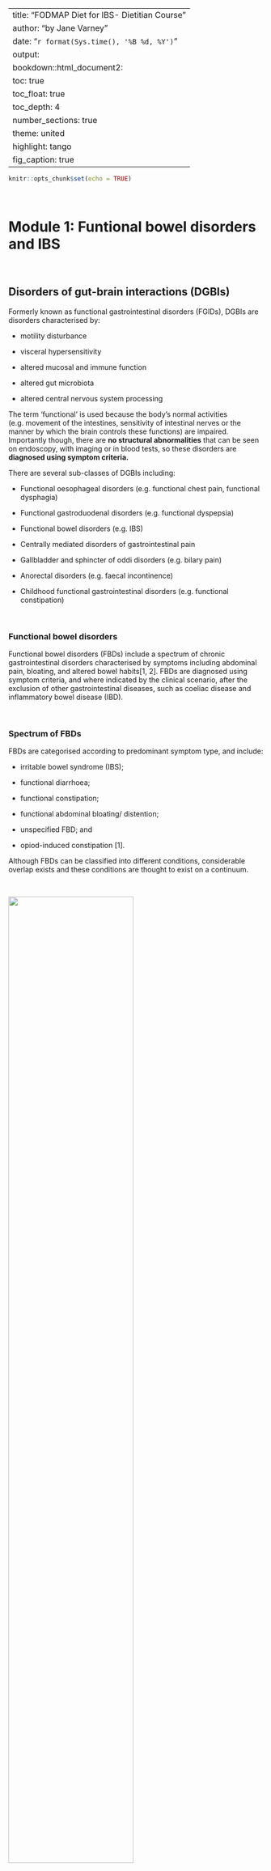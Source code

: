 
---
title: "FODMAP Diet for IBS- Dietitian Course"
author: "by Jane Varney"
date: "`r format(Sys.time(), '%B %d, %Y')`"
output: 
  bookdown::html_document2:
    toc: true 
    toc_float: true
    toc_depth: 4  
    number_sections: true  
    theme: united  
    highlight: tango  
    fig_caption: true
---

```r
knitr::opts_chunk$set(echo = TRUE)

```


\newpage


<br>

# Module 1: Funtional bowel disorders and IBS

<br>

## Disorders of gut-brain interactions (DGBIs)

Formerly known as functional gastrointestinal disorders (FGIDs), DGBIs are disorders characterised by:

- motility disturbance

- visceral hypersensitivity

- altered mucosal and immune function

- altered gut microbiota

- altered central nervous system processing 

The term 'functional' is used because the body’s normal activities (e.g. movement of the intestines, sensitivity of intestinal nerves or the manner by which the brain controls these functions) are impaired. Importantly though, there are **no structural abnormalities** that can be seen on endoscopy,  with imaging or in blood tests, so these disorders are **diagnosed using symptom criteria.**

There are several sub-classes of DGBIs including:

- Functional oesophageal disorders (e.g. functional chest pain, functional dysphagia)

- Functional gastroduodenal disorders (e.g. functional dyspepsia)

- Functional bowel disorders (e.g. IBS)

- Centrally mediated disorders of gastrointestinal pain

- Gallbladder and sphincter of oddi disorders (e.g. bilary pain)

- Anorectal disorders (e.g. faecal incontinence)

- Childhood functional gastrointestinal disorders (e.g. functional constipation)

<br>

### Functional bowel disorders

Functional bowel disorders (FBDs) include a spectrum of chronic gastrointestinal disorders characterised by symptoms including abdominal pain, bloating, and altered bowel habits[1, 2]. FBDs are diagnosed using symptom criteria, and where indicated by the clinical scenario, after the exclusion of other gastrointestinal diseases, such as coeliac disease and inflammatory bowel disease (IBD).

<br>

### Spectrum of FBDs

FBDs are categorised according to predominant symptom type, and include:

- irritable bowel syndrome (IBS);

- functional diarrhoea;

- functional constipation;

- functional abdominal bloating/ distention;

- unspecified FBD; and

- opiod-induced constipation [1]. 

Although FBDs can be classified into different conditions, considerable overlap exists and these conditions are thought to exist on a continuum. 

<br>

![](./FODMAP_IBS/spectrum_FBD.png){width=70%}

<br>

### Prevalence of IBS

IBS is one of the most common conditions seen by gastroenterologists and primary-care physicians, and is associated with high medical costs. The condition is thought to affect between 3.8 and 9.2% of the population worldwide, although prevalence varies greatly (from 1% to more than 25%), depending on the country examined and the criteria used to define the condition (Rome III or Rome IV)[130]. Interestingly, lower prevalence of IBS is seen when Rome IV criteria are applied compared to Rome III. 

The prevalence of IBS is predicted to grow, as:

- many countries become more westernised

- the burden of predisposing mental health conditions (e.g. anxiety and depression) grows, and 

- awareness of the condition increases among both patients and health professionals[131]

IBS is 1.5 times more common in women than men, more common in those with a lower socioeconomic status and commonly diagnosed before the age of 50 years[4, 6].

<br>

### Under-diagonsis of IBS

Although IBS is a relatively common condition, it often goes undiagnosed. The under-diagnosis of IBS is sometimes described as an ‘iceberg effect', whereby there are more undiagnosed than diagnosed cases of IBS. For instance, one study estimated that while ~11% of the population had IBS, only ~1/3 of these cases were formally diagnosed[8]. 


Undiagnosed IBS is problematic for the patient and can negatively affect QOL, as patients are left feeling anxious, frustrated, and searching for an organic cause of their symptoms, but unable to utilise effective, targeted therapies. Patients may also be made to feel that their symptoms are emotionally or psychologically based, not real. 

<br>

## Impact on QOL and daily life {.tabset}

Although IBS does not affect life expectancy, the chronic and episodic nature of the condition can have a profound effect on QOL and daily activities[9]. The fluctuating nature of IBS symptoms is highlighted in natural history studies which show that:

- IBS symptoms may resolve for a period and then return

- New symptoms may develop

- Symptom severity may change from sometimes being quite mild, to other times being quite severe[10] 

- Usual, or ‘predominant’ bowel habit may change. People may experience mostly constipation or mostly diarrhoea for a while, and then develop a more ‘alternating’ bowel habit (sometimes experiencing diarrhoea and sometimes experiencing constipation)[11]. 

These fluctuating symptoms can leave sufferers with a sense of uncertainty, unpredictability and fear. People with IBS may feel distressed, ashamed or embarrassed about their symptoms, and these feelings affect QOL and daily life.

<br>

### Impact on QOL

IBS adversely affects QOL, in severe cases causing social isolation as symptoms may prevent patients from leaving the home[1, 3, 4]. The severe impact of IBS symptoms was highlighted in data showing that patients with IBS are willing to relinquish 15 years of their remaining life to attain perfect health[12].


The impact of IBS on QOL is compounded by the under-diagnosis and poor management. Even when a positive diagnosis of IBS is reached, this is often delivered to the patient with uncertainty and considerable delay; long after the first onset of symptoms. This scenario is problematic for patients, leading to anxiety about the cause of ongoing symptoms and diminishing patients' capacity to accept the diagnosis and engage in effective treatments.

Treatment dissatisfaction among diagnosed patients is also common[12], with many left frustrated by the poor efficacy of traditional management strategies[13]. 

<br>

### Impact on daily activities

IBS can have a profound, negative impact on daily life. Sufferers may avoid social events, shopping, eating out, long journeys and travel commitments[14]. Sleep, diet, and relationships with family, friends and sexual partners can all be affected[8]. Work can also be negatively impacted as people take sick days to manage symptoms (absenteeism) or achieve less at work due to the disruption of their symptoms (presenteeism)[14]. 

The findings of a qualitative study which used semi-structured interviews to characterise the impact of IBS on the daily lives of 18 sufferers are summarised in the infographic below[15]. 

![](./FODMAP_IBS/Impact IBS on daily activities.pdf){width=100%}

<br>

## Cause/ Pathogenesis

The cause of IBS and other FBDs is unclear and likely to be multifactorial. Proposed mechanisms are highlighted in the infographic and accordion boxes[1]. 

![](./FODMAP_IBS/pathophysiology_IBS.png){width=70%}

<br>

### Motility changes

**Accelerated or delayed colonic transit can contribute to diarrhoea or constipation predominant symptoms in IBS[16].**

Accelerated colonic transit occurs in 15-45% of patients with diarrhoea-predominant symptoms, while slow colonic transit occurs in 5-46% of patients with constipation-predominant symptoms. Altered transit may be a consequence of altered enterocyte secretion and/or neuromuscular dysfunction[16]. Rectal dysfunction may also contribute to constipation-predominant symptoms[17]. 

<br>

### The gut-brain axis, visceral hypersensitivity and psychological influences

The 'brain-gut axis' is the complex reflex circuit that facilitates communication between the brain and the gut[18, 19]. Studies that have measured visceral hypersensitivity via rectal balloon distension have shown increased activation of the brain regions used in endogenous pain modulation. These findings confirm that central nervous system dysregulation exists in IBS[20, 21].

Psychological factors such as stress and anxiety can:

- influence gastrointestinal motility (either increasing or decreasing transit time)

- affect pain threshold

- impair the mucosal secretory and barrier functions of the gastrointestinal tract[1]. 

In the past, psychological symptoms were thought to contribute to gastrointestinal symptoms (brain-to-gut) in a one-way manner. However, this relationship is now thought to be bidirectional, with a subset of people with IBS thought to develop gastrointestinal symptoms that drive psychological symptoms (gut-to-brain)[22].

<br>

### Impact of microbiota

Technological advances have improved our ability to characterise the microbiome[23] and led to observations that there may be differences between the faecal microbiota of people with IBS and healthy controls[24]. However, whether these differences are a cause or consequence of the condition is unknown.

Colonic fermentation may also be greater in some people with IBS compared to healthy controls[24], but fermentation is generally similar. Differences in the faecal microbiota composition have been described in a proportion of people with diarrhoea- and constipation-predominant IBS[25]. Diet is considered a major external modulator of the colonic microbiota, with both short- and long-term dietary habits affecting bacterial populations[26].

<br>

### Other potential causes of IBS

With improved understanding of the colonic microbiota, additional causes of IBS have been proposed, some of which relate to microbe-host interactions via, for example, immune and metabolic responses, which are also thought to be influenced by dietary intake[27]. Increased mucosal permeability and immune activation may occur following a bout of gastroenteritis and are typically associated with diarrhoea-predominant symptoms[16]. Evidence for increased mucosal permeability in post-infectious IBS suggests that abnormal permeability may be involved in disease pathogenesis[28].

The increased risk of developing IBS following a bout of gastroenteritis supports the involvement of low-grade inflammation and immune alterations in the pathogenesis of IBS[29]. However, the role of these factors in symptom genesis and how they can be used to guide treatment requires elucidation.

<br>

### Heredity

IBS often clusters in families, although this may be more due to learned behaviours and environmental exposure than to genetic predisposition. This theory is supported by twin studies which show that having a mother or father with IBS is a stronger predictor of having the condition than having a twin with IBS[30, 31].

<br>

### Further reading

Black, CJ and Ford, AC  (2020) Global burden of irritable bowel syndrome: trends, predictions and risk factors. Nature Reviews Gastroenterology & Hepatology. 

Basnayake C. Treatment of irritable bowel syndrome. Aust Prescr 2018;41:145-9.

Drossman DA. Functional Gastrointestinal Disorders: History, Pathophysiology, Clinical Features and Rome IV. Gastroenterology. 2016.

Holtmann G, Shah A, Morrison M. Pathophysiology of Functional Gastrointestinal Disorders: A Holistic Overview. Digestive Diseases 2017;35(suppl 1):5-13

<br>

## Major symptoms

IBS is a chronic and relapsing disease[20]. Symptoms often wax and wane, and symptom severity varies within and between individuals[8, 32]. Because IBS symptoms vary so much, there are diagnostic criteria to classify patients based on predominant symptoms. 

Common symptoms of IBS:

- Abdominal distension

- Constipation

- Diarrhea

- Alternating bowel habit

- Excessive flatulence

- Lower abdominal pain

- Bloating

<br>

Major symptoms of IBS:

- Abdominal pain

- Distension

- Excessive flatulence

- Alternating bowel habits

- Bloating

<br>

### Symptom severity {.tabset}

IBS is a highly heterogenous condition, in terms of:

- pathophysiological factors contributing to the condition, 

- predominant symptoms, 

- the natural course of the condition, and 

- responsiveness to treatment. 

This heterogeneity is also seen with symptom severity which can differ between individuals and also within the same individual over time.

IBS symptom severity may be categorised as mild, moderate or severe. Mild, moderate and severe symptoms affect around 40%, 35% and 25% of sufferers, respectively. 

<br>

#### Mild {-}

When symptoms are **mild**, patients may:

- have low-intensity, infrequent symptoms

- have relatively good health-related quality of life (HRQOL)

- not seek out health care, and thus have undiagnosed IBS

<br>

#### Moderate {-}

When symptoms are **moderate**, patients may:

- have more persistent/ uncomfortable symptoms

- suffer impaird QOL

- find daily activities are impacted. 

<br>

#### Severe {-}

When symptoms are **severe**, patients may:

- experience more frequent, persistent and intense symptoms

- find daily life is disrupted

- attend health services more often

- seek out specialist advice 

<br>

### {.unnumbered .unlisted}

Factors that influence self-rated symptom severity include:

- pain, bowel difficulties, bloating and dietary restrictions

- limits on social activities

- ability to leave the home

- restrictions on work-life and school attendance[12]. 

As will be discussed in Module 4, IBS symptom severity should be assessed in the initial dietetic assessment. 

<br>

## Natural history of IBS {.tabset}

Patients are often curious to know why their IBS symptoms have changed, and/or how they will change over time. Understanding the natural history of IBS (the progression of this condition over time, usually in the absence of treatment) will help you to answer these questions. 

<br>

### Step 1 {.unnumbered .unlisted}

***Intermittent symptom flares***

IBS is considered a chronic condition, characterised by symptoms that flare and change over time. The relapsing, remitting nature of IBS symptoms was highlighted in a study that collected baseline and 10 year follow up data from nearly 4000 individuals. The study showed that 2/3 of those with IBS at baseline remained symptomatic at 10 year follow up[33]. 

Similarly, a systematic review showed that over a 2 year follow up period:

- 2-18% of individuals experienced worsening of symptoms

- 30%-50% experienced stable symptoms, and

- 12%-38% experienced complete symptom resolution[10]. 

<br>

### Step 2 {.unnumbered .unlisted}

***Predominant symptoms change***

The types of symptoms experienced by people with IBS may also change over time. People most commonly transition from having IBS-C or IBS-D, to a mixed subtype (IBS-M), but less commonly transition from having IBS-C to IBS-D (or vice versa)[10].

<br>

### Step 3 {.unnumbered .unlisted}

***Diagnosis before age 50***

IBS affects people of all ages (including children and the elderly), although it is usually diagnosed before age 40 and is less common in people aged over 50[34]. There are a number of theories to explain this observation: 

- younger people may be more likely to seek health professional advice for IBS-like symptoms

- better techniques for identifying and diagnosing the condition may have resulted in earlier detection and diagnosis.

- over time, older people may have identified and learnt to better manage IBS symptoms

- IBS symptoms may diminish over time[35].

<br>

### Step 4 {.unlisted .unnumbered}

***Female predominance***

Internationally, IBS affects around 67% more women than men[31]. However, in certain regions (such as South Asia, South America, and Africa), prevalence rates between sexes are more similar, and possibly higher in men[34]. These sex differences may reflect international differences in the health seeking behaviour of men and women[31]. According to this theory, in most (but not all) parts of the world, women are more likely to seek advice from healthcare professionals for their symptoms, and are thus more likely to receive a diagnosis.

<br>

## Diagnosis

IBS should be diagnosed by a medical doctor, who should take a careful history and use the Rome IV criteria as guidance. 

<br>

### Importance of an accurate, timely, confident diagnosis of IBS

As highlighted earlier in this module, a diagnosis of IBS is often given to patients with uncertainty and after considerable delay; long after the first onset of symptoms. For instance, one study showed that 1/4 of patients with diagnosed IBS had visited a healthcare professional at least 5 times before a formal diagnosis was reached[14], while another showed that the average time to first diagnosis of IBS was 7 years[12]. These problems are compounded by the use of uncertain language around the diagnosis of IBS[36] (e.g. You may have a bit of IBS). This scenario contributes to anxiety regarding the cause of ongoing symptoms and diminishes patients' capacity to accept their diagnosis and engage in effective treatments.

A confident, accurate diagnosis should be considered the starting point in the therapeutic pathway. There are 3 key components to the diagnostic process:

**1. Making the diagnosis** (making a provisional diagnosis based on positive criteria - a diagnosis of IBS should not simply be one of exclusion);

**2. Ensuring it is a correct diagnosis** (screening for red flags and using targeted investigations to exclude other relevant differential diagnoses); and

**3. Effectively communicating the diagnosis** to ensure patient ownership. 

Providing patients with an accurate, positive and confident diagnosis of IBS is needed to:

- reduce repeat specialist consultations;

- reduce unnecessary investigations (in search of a diagnosis);

- allow patients to confidently manage their condition. 

<br>

### Further reading

Black CJ, Ford AC. Best management of irritable bowel syndrome. Frontline Gastroenterology. 2021;12(4):303.

Linedale, E. C. and J. M. Andrews (2017). "Diagnosis and management of irritable bowel syndrome: a guide for the generalist." Med J Aust 207(7): 309-315.

<br>

## The Rome criteria

The Rome Foundation was founded in the 1980’s and utilises experts to provide guidelines on the diagnosis and treatment of FBDs. Rome criteria allow patients to be sub-classified according to their predominant bowel habit (using the Bristol stool chart) as IBS-C, IBS-D, IBS-M or IBS-U (see definitions below).

It is recommended that sub-typing occur:

- based on days when bowel movements are abnormal

- using the Bristol stool chart to classify stool consistency

- using information about bowel habits ***before*** the patient commenced laxatives or anti-diarrhoeal agents

![](./FODMAP_IBS/Rome IV criteria for diagnosis of IBS.pdf){width=100%}

<br>

The Rome criteria refer to the Bristol stool chart, a tool designed to classify the form of human faeces using a 7-point stool form scale[37]. While the Rome criteria are used extensively in research studies, they are less often used in clinical practice.

![](./FODMAP_IBS/bristol_stool_chart.png){width=70%}

<br>

## IBS subtypes {.tabset}

In IBS, predominant symptoms should guide treatment choice, so sub-type classifications can be useful when considering targeted treatments. 

![](./FODMAP_IBS/spectrum_FBD.png){width=70%}

<br>

### IBS-C {.unlisted .unnumbered}

**According to the Rome IV criteria, IBS-C is defined as recurrent abdominal pain associated with defecation, and associated with reduced stool frequency and/or lumpy/ hard stools > 25% of the time[2].** 

By definition, all patients with IBS-C experience abdominal pain and constipation, although other symptoms are often present, including:

- abdominal bloating and/or distension

- wind

- straining

- hard faeces

- infrequent stools, and

- a sensation of incomplete or obstructed evacuation[38] 

<br>

### IBS-D {.unlisted .unnumbered}

**According to the Rome criteria, IBS-D is defined as >25% of bowel movements with Bristol stool form types 6 or 7, AND < 25% of bowel movements with Bristol stool form types 1 or 2.** 

Patients with IBS-D typically present with abdominal pain associated with:

- frequent loose stools and cramping (loose stools are defined as Bristol Stool Form Scale 6–7, which is characterised as mushy or watery stools with no solid pieces [4]),

- urgency that is not relieved by defecation,

- mucus in the stool, and

- day to day variability in bowel habit. 

<br>

A number of factors may contribute to the development of IBS-D, such as:

- accelerated gastrointestinal transit

- visceral hypersensitivity

- altered gut microbiota

<br>

### IBS-M {.unlisted .unnumbered}

**According to the Rome IV criteria, IBS-M is defined as alternating constipation and diarrhoea occurring >50% time.**

In practice, IBS-M is a heterogeneous condition, characterised by varying symptoms associated with both IBS-C and IBS-D. For instance, it has been shown that: 

- IBS-M flares tend to be relatively short (lasting less than one week)

- the most bothersome symptoms are irregular bowel habits, bloating, and abdominal pain

- GI and psychological symptoms are similar to those in people with IBS-C and IBS-D. 

The heterogeneity that characterises IBS-M poses challenges in research and clinical practice, in part because few studies have examined the efficacy of treatments in this subgroup. 

<br>

### IBS-U {.unlisted .unnumbered}

**Patients who meet diagnostic criteria for IBS but whose bowel habits cannot be accurately categorised as IBS-D, IBS-M or IBS-C are considered to have IBS-U.**

A patient may be categorised as having IBS-U if they have frequent changes in diet and/or medications, or if they are unable to stop medications known to affect bowel habit or gastrointestinal transit.

<br>

## {.unlisted .unnumbered}

Epidemiological data from the USA suggest that equal proportions of patients have IBS-C, IBS-D and IBS-M, whereas European data suggest that IBS-C and IBS-M may be more prevalent[39].

A few points to consider regarding IBS sub-types:

- IBS sub-type, predominant symptoms and symptom severity can change over time, so treatment should be adjusted accordingly. See Natural History section in this module.

- Not all patients will present having been 'sub-typed' - consider predominant symptoms in these patients

- Some patients may consider that other symptoms predominate (e.g. abdominal pain, bloating or distension). IBS treatments that target particular symptoms are discussed in Module 7. 

<br>

### Functional constipation

Functional constipation (FC), or sometimes called chronic idiopathic constipation (CIC) is also a FBD, defined by the Rome criteria as the presence of two or more of the following during the previous 3 months:

1. Defecatory straining (≥ 25% bowel movements);

2. Hard or lumpy stools (≥ 25% bowel movements); 

3. A feeling of incomplete evacuation (≥ 25% bowel movements); 

4. Defecatory obstruction (≥ 25% bowel movements); 

5. Manual maneuvers to facilitate defecation (≥ 25% bowel movements); and 

6. Fewer than 3 spontaneous complete bowel movements per week.

Symptoms must be present for at least 6 months before a diagnosis can be made. 

<br>

### IBS-C versus functional constipation

Although by definition, IBS-C and FC are different disorders (distinguished by  abdominal pain which characterises IBS-C, but not FC), in practice they may appear very similar, or indistinguishable[40-42].

The two conditions:

- share numerous similar symptoms (constipation, abdominal bloating and/or distension, straining, gas, hard faeces, abdominal discomfort and/or pain, infrequent stools, and a sensation of incomplete evacuation)[38]) 

- negatively impact QOL[43, 44]

- respond favourably to the same drugs

Furthermore, patients with FC may feel some pain, and it is not always easy to determine an association between pain and defecation[42]. 

In reality, IBS-C and FC may exist on a spectrum, whereby patients who experience severe abdominal pain and constipation are on one end (IBS-C), and patients who experience constipation with no pain at all are on the other end (FC). Patients may also 'migrate' over time from one diagnosis to the other[46-48].

The infographic below highlights the different sub-types of FC (including IBS)[45]. Understanding these sub-types can help to target treatments and adjunct therapies. 

![](./FODMAP_IBS/subtypes_FC.png){width=70%}

<br>

## Red flags/ alarm features

There are currently no pathophysiological tests available to adequately diagnose IBS, so symptoms play an important role in establishing a positive diagnosis. However, because the symptoms of IBS overlap with many other organic diseases, there is potential for misdiagnosis[49].

**Common symptoms which overlap between IBS and other more serious, organic diseases include abdominal pain, bloating, altered bowel habit, excessive flatulence, incomplete evacuation and nausea.**

Consequently, it is important to be aware of the ‘red flags’ or ‘alarm features’ that may indicate the presence of conditions other than IBS, and that may require further investigation and medical input. 

Screening for 'red flags' in addition to symptom assessment improves the diagnostic yield and helps to confirm whether or not the patient has an FBD.

![](./FODMAP_IBS/red_flags_IBS.png){width=70%}

<br>

### Interview with the expert - Professor Peter Gibson

Professor Peter Gibson is is actively involved in a large program of translational research at Monash University, with clinical interests in IBD, coeliac disease and IBS. A major focus of his work is the use of diet to control gut symptoms and influence outcomes in chronic intestinal conditions.

In this short video, Professor Peter Gibson explains the importance of checking for red flags in patients with suspected IBS. He also discusses what signs and symptoms are considered red flags and when patients should be referred to a doctor or gastroenterologist before dietary modifications are commenced.

- Checking for red flags is very important to ensure organic disease are not missed, e.g., coeliac disease, inflammatory bowel disease. Different diseases that cause damage to bowel require different therapies.

- The difficulty is that the symptoms for caeliac disease and inflammatory bowel disease are very similar to those of irritable bowel syndromes. 

- Dietitian should refer to the gastroenterologist before dietary interventions are commenced, if coeliac disease is not being established, also if patients have red flags. 

<br>

### What we risk missing

There are a number of common organic diseases that share similar gastrointestinal symptoms to IBS. Consequently, there is a risk of misdiagnosis. For instance, there is risk that other diagnoses will be missed, such as endometriosis and coeliac disease. However, with improved diagnostic capabilities, a misdiagnosis of IBD (including microscopic colitis) now occurs in a much smaller proportion of patients (approximately 1-4 % of IBS patients). There is also a small chance of missing gastrointestinal cancers, ovarian cancers, diverticular disease, pelvic floor disorders, endocrine disorders and pancreatic exocrine insufficiency.

Some key questions you should ask to identify if any red flags may be relevant for a new patient:

- Is there any blood in your stools?

- Do you need to get up during the night to open your bowels?

- Has your weight changed?

- Do you have a family history of colon cancer, IBD or coeliac disease?

- Do you vomit, and if so is it recurrent vomiting?

- Do you have or have you had a fever?

![](./FODMAP_IBS/IBS_risk_missing.png){width=70%}

<br>

## Typical investigations

Several investigations may be required before IBS can be diagnosed. These are generally completed by a general/family physician or gastroenterologist. Of course, clinicians should be mindful that excessive investigations can be counterproductive and costly, so testing should be tailored to the needs of the patient.

Typical investigations that may be required include:

- full blood examination 

- C-reactive protein 

- nutritional markers

- coeliac screening (e.g. genetic or serology testing)

- faecal calprotectin (to exclude IBD)

<br>

### Case study video - Stacey 

Meet Stacey, a 26 year old accountant who lives with her partner of 2 years. Stacey and her partner do not have any children or pets. Stacey is a well-organised person who likes to be in control of things in life, but recently she has experienced some unpleasant gastrointestinal symptoms. Stacey has made an appointment with her GP to discuss these issues for the first time. 

The doctor screens Stacey for ‘red flags’ or ‘alarm features’ and describes the investigations he will order. As you watch, try to identify which red flags the doctor is checking for.

- Symptoms: bloating, diarrhea and sometimes constipation most days of the week, pain but feel better after bowel movement, starts 12 months ago after a trip to SEA (post-infectious IBS)

- Red flags the docktor is checking for: get up overnight to loose bowel, blood in the stool, fevers, changes in weight, family history of gut conditions like coeliac or crohn's disease (patient answered NO to all)

- Prescribed tests: 
    - blood test to check Fe level and to rule out coeliac disease (doctor asked if she is following any gluten-free diet&mdash; pt could get a false-negative result when being screened for coeliac disease if she follows a strict gluten-free diet) 
    
    - faecal calprotectin test (stool sample to check for inflammation of the bowel)
    
<br>

### Investigations checklist:

- Has coeliac disease been excluded?

- Was gluten intake adequate prior to testing?

- If gluten intake was adequate, check negative coeliac serology OR positive serology but normal biopsy.

- Check negative HLA DQ2/DQ8 gene test

- If ≥50 years of age, consider colonoscopy +/- gastroscopy

- Examine blood count, iron studies, folate, B12, TSH, CRP, albumin

- Screen for serum calcium (if constipation present)

- Screen for faecal calprotectin (if diarrhoea present).

<br>

### Further reading

Onyimba F, Crowe SE, Johnson S, Leung J. Food Allergies and Intolerances: A Clinical Approach to the Diagnosis and Management of Adverse Reactions to Food. Clinical gastroenterology and hepatology : the official clinical practice journal of the American Gastroenterological Association. 2021;19(11):2230-40.e1

<br>

## Differential diagnoses

Many differential diagnoses exist for IBS that would require different treatment approaches. 

The importance of considering differential diagnoses was highlighted in study which showed that in the 5 years after IBS was diagnosed, people were at an increased risk of developing coeliac disease and IBD [50].

Misdiagnosis may lead to the prescription of ineffective treatments and further disease complications. Exclusionary tests may be ordered to reinforce the diagnosis of IBS and minimise risk of misdiagnosis.

![](./FODMAP_IBS/IBS_shape.png){width=70%}

<br>

![***Fact sheet that summarises relevant differential diagnoses and tests for exclusion***](./FODMAP_IBS/Differential diagnosis and tests for exclusion.pdf){width=100%}

<br>

### Coeliac disease

Coeliac disease is a chronic, auto-immune disease that is characterised by small intestinal enteropathy in response to gluten ingestion in genetically predisposed individuals. The only reliable treatment of coeliac disease involves a strict, life-long gluten-free diet. 

Coeliac disease should be excluded before a diagnosis of IBS is made. This is important for several reasons, for instance:

1. There is considerable overlap between the symptoms of IBS and coeliac disease, with symptoms such as bloating, abdominal pain, and chronic diarrhoea common to both conditions[103]. 

2. Coeliac disease is up to 4 times more common in people with IBS than healthy controls[104].

3. Although coeliac disease is relatively uncommon (affecting around 1% of the population worldwide[105]), it is undiagnosed in the majority of cases[105-107]. 

These factors create a risk of misdiagnosis, whereby people with undiagnosed coeliac disease may be incorrectly told they have IBS. Misdiagnosis with IBS is problematic as the two conditions require vastly different treatments. Furthermore, gluten exposure in individuals with undiagnosed coeliac disease is associated with a range of complications, including nutrient deficiencies, osteoporosis, infertility and lymphoma. 

<br>

#### Screening for coeliac disease {.tabset}

The patient’s dietary gluten intake is the key factor which determines the type of coeliac screening tests to perform. 

- If a patient is following a gluten-containing diet, a diagnosis of coeliac disease can be safely made using serology tests and a duodenal biopsy. However, if a patient is following a gluten free diet, these tests can provide false-negative results. 

- Patients following a gluten free diet can either undergo genetic testing, followed by a gluten challenge and duodenal biopsies, or they can undergo a gluten challenge and then have serology tests +/- duodenal biopsies. 

A few important points about each test:

##### 1. Genetic tests {-}

- Genetic tests to look for the genes associated with coeliac disease (HLA DQ2 and HLA DQ8). Ninety nine percent of people with coeliac disease will carry at least one gene for coeliac disease.

- Genetic tests are not affected by gluten intake (unlike serology tests and duodenal biopsies), so they are a useful tool to rule out (but not diagnose) coeliac disease in people following a gluten free diet.

- A negative genetic test is highly predictive (close to 100%) of the absence of coeliac disease.

- A positive result to the genetic test does not diagnose coeliac disease, as up to half of the population carries these genes, but only 10% of people who test positive will actually have coeliac disease[108]

- If a positive result is reached, the patient may need to undergo a gluten challenge (assuming they are following a gluten free diet), followed by serology tests +/- duodenal biopsies. *Information about the gluten challenge is provided below.*

<br>

##### 2. Antibody tests (coeliac serology) {-}

- Antibody tests are sensitive to gluten intake, so should only be used in people consuming a gluten containing diet. 

- Antibody tests consist of endomysial antibodies (EMA or AEA) or IgA anti-tissue transglutaminase (IgA-TTG, a-tTG, TTG) and/or IgA or IgG deamidated antigliadin antibodies (IgA- or IgG-DGP).

- If IgA antibodies are taken, a total IgA test needs to be included to ensure that the patient is not IgA-deficient (around 2-3% of individuals with coeliac disease have IgA-deficiency). 

- Positive serology results do not confirm the diagnosis of coeliac disease (around 10-15% of patients with positive serology results will not have coeliac disease). If a positive result is reached, this needs to be confirmed with duodenal biopsies. This process is critical for long-term disease monitoring.

- Negative serology results indicate that most probably the patient does not have coeliac disease. However, further investigations (such as duodenal biopsies) should be considered before the diagnosis can be ruled out if:
      - there is a strong suspicion of coeliac disease or other risk factors are present (such as a family history of coeliac disease, co-morbidities or nutrient deficiencies)
      - the patient was following a gluten free diet at the time of testing; or 
      - the patients is IgA deficient.
      
<br>

##### 3. Gastroscopy and small bowel biopsies {-}

- The gold standard method of diagnosing coeliac disease is via gastroscopy with 4-6 biopsy samples from the small bowel (two from the first part of the duodenum & four from the second part of the duodenum). Histological features of coeliac disease can be patchy, so an adequate and representative number of samples must be taken from the small bowel. 

- This procedure only takes around 10 minutes, and is generally well-tolerated. It is performed under light sedation.

- False negative results can occur if the patient was following a gluten free diet or taking immunosuppressive agents at the time of testing. Patients with a positive serology test but negative biopsy results may have latent or delayed coeliac disease. In these patients, follow-up should be considered. 

- False positive results are also possible, as there are other possible causes of villous atrophy (such as Giardia infection, Crohn’s disease, tropical sprue, cow’s milk protein intolerance and medications e.g. NSAIDs).

<br>

#### {.unlisted .unnumbered}

The flow diagram below can be used to guide decision making about the best method of screening for coeliac disease. 

![](./FODMAP_IBS/coeliac_screening.png){width=80%}

<br>

#### Gluten challenge

Patients following a gluten free diet may need to undergo a ‘gluten challenge’ prior to coeliac screening using coeliac serology tests or duodenal biopsies. ***A gluten challenge involves reintroducing gluten into the diet of someone who is following a gluten free diet.*** The purpose of the gluten challenge is to induce changes in antibody levels and/or the small intestinal mucosa, so that undetected coeliac disease can be detected via serology tests and/or duodenal biopsies. These levels could otherwise normalise in someone with undetected coeliac disease, following a gluten free diet. The normalisation of these levels is problematic prior to diagnosis as it may result in false negative results. The gluten challenge increases the likelihood that if coeliac disease is present, it will be detected using these screening tests. 

Unfortunately, there is some uncertainty about the quantity and duration of gluten exposure needed during a gluten challenge. Although one study suggested that including 3 g gluten per day for 14 days was sufficient to induce changes in serology markers in 75% of individuals, this leaves a considerable proportion of individuals who would receive a false negative result using this method. Therefore, a safer method involves encouraging patients to consume approximately 3–6 g of gluten daily for ≥6weeks. This amount of gluten can be found in:

- 2-4 slices of wheat bread, or

- 2-4 Weet-Bix, or 

- 1/2–1 cup of cooked pasta.

Tolerability can sometimes be a problem during the gluten challenge. Unfortunately poor tolerability is not predictive for the presence of coeliac disease. Instead, a number of factors may account for a symptomatic response to the gluten challenge. These may relate to: 

- The effects of gluten ingestion (if coeliac disease is indeed present)

- The effects of the fructans and GOS in the gluten containing breads and cereals being consumed (especially if the true underlying diagnosis is IBS)

- The nocebo response – ***symptoms that occur due to negative expectations about exposure to a particular substance, not due to the substance per se.*** The nocebo response is opposite to the placebo response (positive responses that occur due to positive expectations about exposure to a particular substance, such as a drug). 

Strategies to improve tolerability of the gluten challenge include: 

- Gradually introducing gluten containing foods over 4-5 days - anecdotally, this is well tolerated

- Including the gluten containing food in small quantities spread out over the day (e.g. some at breakfast, lunch, dinner and snacks)

- Encourage the patient to avoid very high FODMAP foods during the gluten challenge (see Module 3 for examples). 

- Use a sourdough spelt bread instead of a wheat bread. Sourdough spelt bread contains gluten, but is lower in fructans and GOS than regular wheat bread. If the patient is sensitive to FODMAPs, this might be better tolerated.

- Try using a Monash University Low FODMAP Certified™ bread as the source of gluten (be sure to check with the manufacturer that it is gluten containing)

<br>

### Inflammatory bowel disease

IBD is characterised by chronic inflammation involving the gastrointestinal tract in genetically susceptible individuals. The most common types of IBD are Crohn’s disease (transmural inflammation involving any part of the gastrointestinal tract), ulcerative colitis (mucosal inflammation limited to the colon) and indeterminate colitis (unclassified IBD). Microscopic colitis, a common cause of chronic non-bloody diarrhoea due to immune infiltration of the colonic epithelium, is another lesser-known form of IBD.

There is no single test that can be used to diagnose IBD. Instead, the diagnosis requires consideration of the full clinical picture, including findings of a physical examination, patient history and various tests, including blood tests, stool examination, endoscopy, biopsies and imaging studies.

- Faecal calprotectin is a relatively new screening test to exclude IBD. Calprotectin is a protein released by white blood cells involved in inflammation of the bowel. It is stable in the faeces and can be measured via laboratory assay. Faecal calprotectin measurement is a highly sensitive way of detecting IBD. Therefore, a low faecal calprotectin value can rule out IBD in a patient with suspected IBS, with consideration of the clinical picture. Being a marker in the stool, faecal calprotectin tests avoid more invasive and costly investigations such as colonoscopy. Levels of ≤50μg/g are generally considered normal, whereas levels of >150μg/g may be indicative of IBD[109].

<br>

### Diverticular disease

The presence of diverticula in the large bowel can be seen on barium enema or endoscopy (flexible sigmoidoscopy or colonoscopy). When the diverticula become infected, this can result in acute diverticulitis and symptoms of abdominal pain, altered bowel habits and/or rectal bleeding. Diverticulitis can be diagnosed on clinical examination or colonscopy, and is usually confirmed with a CT scan.

<br>

### Cancers (e.g. ovarian or bowel cancer)

Large bowel cancer is one of the most common cancers in many developed countries. Early detection of pre-cancerous polyps is important and can be performed via colonoscopy. This is particularly relevant if the patient has a family history of bowel cancer. A medical history and physical (gynaecological) examination may also be useful to rule out the presence of other cancers, such as ovarian cancer.

A faecal occult blood test is a non-invasive screening test that detects trace amounts of blood in the faeces. This test is highly effective for the early detection of pre-cancerous growth and the early stages of bowel cancer.

<br>

### Pelvic floor disorders

A subset of patients exhibiting gastrointestinal symptoms may have pelvic floor dysfunction. Common defecatory disorders include dyssynergic defecation (in patients with constipation-type symptoms), while patients with chronic, urgent diarrhoea may have anal sphincter weakness[110]. These conditions are more commonly reported in women, including those with eating disorders[111]. A thorough medical history and physical examination is useful to identify pelvic floor disorders, and some patients may require further physiological investigations, including anorectal manometry and endoanal ultrasound.

<br>

### Endometriosis

Endometriosis is a chronic, inflammatory gynaecological condition that can cause significant pain and infertility[112, 113]. The condition is thought to be caused by a retrograde flow of menstrual blood and tissue back through the fallopian tubes into the pelvis. Here, cells from endometrial tissue implant on the organs and tissues in the pelvic and abdominal cavities[112] Once implanted, lesions that respond to hormones associated with the menstrual cycle develop, driving an inflammatory response, and leading to adhesions, chronic pain and in some cases, sub-fertility.  

If endometriosis is suspected, the patient should be seen by a gynaecologist for a pelvic examination and ultrasound. The gold standard method of diagnosing endometriosis is via laparoscopy with histological confirmation where surgeons use excision or diathermy to remove lesions and adhesions[114]. While transvaginal and transrectal ultrasound can successfully detect endometriotic lesions present in those regions[115], most women have lesions that can only be detected surgically. A diagnosis of endometriosis is also sometimes made presumptively (based on history and symptoms) and treated empirically[116]. Often however, severe symptoms lead to more invasive investigations.

<br>

### Endocrine disorders

The most common endocrine disorder that may be missed in patients with IBS symptoms is thyroid dysfunction. Thyroid stimulating hormone (TSH) tests may indicate hyper- or hypo-thyroidism. In one study, abnormal TSH levels were found in 6% of IBS patients[117], but it is unknown whether correcting TSH levels alleviates IBS symptoms. Thyroid dysfunction is thought to affect 5-9% of the general population[118].

<br>

### Pancreatic exocrine insufficiency

Approximately 6% of patients with IBS symptoms have been found to have pancreatic exocrine insufficiency. Symptoms that may flag the presence of pancreatic exocrine insufficiency include abdominal symptoms that occur after the ingestion of a high fat meal; fatty, bulky stools that are difficult to flush; and fat soluble vitamin deficiency. Diagnosis is made based on the clinical picture and may include indirect tests such as faecal elastase-1 and serum trypsinogen. Symptom improvement following a trial of pancreatic enzyme replacement therapy supports the diagnosis[119].

<br>

### Bile acid malabsorption

Bile acids are synthesised from cholesterol in the liver and are involved in lipid absorption in the small intestine. After their role in micelle formation in the small intestine, they are usually reabsorbed in the terminal ileum and taken up by the liver. The circulation of bile acids is very efficient, with 95% usually recycled[120]. The remaining portion of bile acid (~5%) that are not reabsorbed, reach the colon, stimulating electrolyte and water secretion. Bile acids that reach the colon have marked effects on motility, reducing transit time and causing symptoms of diarrhoea, bloating, urgency and faecal incontinence.

Conditions associated with bile acid diarrhoea include Crohn’s disease with ileal involvement or resection; cholecystectomy; small intestinal bacterial overgrowth (SIBO); and pancreatic insufficiency[120].

An increase in faecal bile acid is the most definitive way to diagnose bile acid malabsorption. However, a 48-hour faecal collection is required to detect this and as such, the test is not frequently used.

Alternative tests for the detection of bile acid malabsorption include the SeHCAT (75Se-homocholic acid taurine) test, and the 7α-OH-4-cholesten-3-one (C4) blood test, but neither of these tests are readily available worldwide[120]. A positive symptom response to a trial of bile acid sequestrants supports the diagnosis of bile acid malabsorption. Bile acid sequestrants bind to bile acids, preventing the bile acids from stimulating secretion in the colon.

<br>

### Discover what each test measures and the conditions that these tests diagnose/exclude

1. Faecal occult blood analysis
    - This test detects minute amounts of blood originating from pre-cancerous polyps or early stages of bowel cancer
    
\n

2. Laparoscopy
    - Surgical procedure and gold-standard method to diagnose/exclude endometriosis. A negative laparoscopy is highly accurate for the exclusion of endometriosis
    
\n

3. Anti-endomysial antibody (IgA) and tissue transglutaminase antibody (IgA)
    - Also known as coeliac serology tests, these tests are used to screen for coeliac disease. They are only useful if gluten intake is adequate. If gluten intake is adequate, a negative antibody test is highly sensitive and specific for absence of coeliac disease. A positive result indicates the need for further investigations to rule out coeliac disease (gastroscopy and small intestinal biopsies)
    
\n

4. Faecal calprotectin
    - Calprotectin is a protein released by white blood cells involved in inflammation of the bowel. The test is used to exclude IBD and to measure IBD activity and severity. 
    
\n

5. Thyroxine
    - This blood test is used to evaluate thyroid function and detect thyroid abnormalities such as hyper- or hypothyroidism.
    
\n

6. Small intestinal biopsies
    - Gold-standard test used to detect villous atrophy in the small intestine and diagnose/exclude coeliac disease. 
    
\n

7. Colonoscopy and colonic biopsies
    - These tests examine the large intestine and may be used to detect diverticular disease, IBD and cancers. 
    
\n

8. HLA DQ2/DQ8 genetic test
    - HLA DQ2 and HLA DQ8 are genes associated with coeliac disease. Levels are not affected by gluten intake. The test is used to exclude coeliac disease, as a negative result is highly predictive (close to 100%) of the absence of coeliac disease. 
    
<br>

### Case study video - John

In this video we meet John, a 55 year old husband and father of 2 children, aged 15 and 17 years. John works long hours as a business analyst which means that he is away from the family home a lot. John presents to his GP reporting an 8 month history of abdominal cramping and worsening diarrhoea that he now experiences on a daily basis. John has no family history of bowel cancer, IBD or coeliac disease. His symptoms are affecting his sleep and he is waking up in the middle of the night with abdominal cramps and urgency to open his bowels.

John recently lost his father, and this event coincided with the worsening of his symptoms. He wonders if his symptoms are related to his emotional state or whether they’re linked to his diet. As you watch, try to identify the red flags that the doctor is looking and the differential diagnoses these red flags may relate to.

- Red flags for John: >50 years of age, reports nocturnal symptoms, reports daily diarrhea 

<br>

## Pseudo-diagnoses {.tabset}

Patients may have sought the advice of alternative medicine practitioners (e.g. naturopaths, herbalists). These practitioners offer a range of alternative investigations, diagnoses and treatments, some of which are based on uncertain scientific principles.

Diagnoses based on uncertain scientific principles are known as pseudo-diagnoses. These diagnoses present a risk to patients as the label may delay correct diagnosis and treatment. Common pseudo-diagnoses in this population include non-coeliac gluten/wheat sensitivity (NCGS/NCWS) and candidiasis.

<br>

### Non-coeliac gluten/wheat sensitivity {-}

The existence of NCGS/WS is highly controversial. This condition is characterised by gastrointestinal, and other symptoms after consuming gluten/wheat-containing food that are not attributable to either coeliac disease (identified by serological testing and duodenal biopsy) or wheat allergy (identified by IgE-mediated immune allergy test)[133, 134]. 

Although a number of biomarkers have been linked to NCGS/NCWS, none reliably diagnose the condition. Instead, formal diagnosis is currently based on the Salerno experts’ criteria[133]. These criteria require the exclusion of coeliac disease (via negative serology and duodenal biopsy), the exclusion of wheat allergy (via negative serum or skin prick IgE-specific tests) and a labour-intensive double-blind, placebo-controlled, dietary crossover challenge with gluten. 

After this process only a small fraction of people (8-16%) are found to have NCGS/NCWS[85, 134]. Most people who associate adverse symptoms with gluten/wheat ingestion are not truly sensitive to either gluten or wheat. Instead they may:

- have undiagnosed coeliac disease/wheat allergy

- be sensitive to other components in wheat/gluten containing foods (e.g. fructans, amylase trypsin inhibitors or wheat germ agglutinin)

- exhibit nocebo responses upon gluten challenge

- exhibit placebo responses upon the removal of dietary gluten

- have another functional gastrointestinal disorder, such as IBS

So despite considerable public and scientific interest in the role of wheat and gluten in triggering symptoms in people without coeliac disease and/or wheat allergy, there is very little high quality evidence to verify the existence of NCGS/NCWS and little is known about the mechanisms that cause symptoms[121]. In part, the lack of evidence is due to the failure of studies to separate the effects of gluten from other food components (see Module 2), the lack of blinding in studies (thus failing to exclude placebo/nocebo responses), and the failure to adequately exclude coeliac disease or wheat allergy[122].

<br>

### Candidiasis {-}

Candidiasis is a fungal infection caused by yeast. Candida yeasts normally reside in the gastrointestinal tract. While it has previously been suggested that candida overgrowth may lead to symptom genesis in IBS, current data contradict this, with one study reporting no difference in the presence of Candida albicans and between healthy controls and people with IBS[123].

<br>

## Alternative investigations for IBS {.tabset}

The availability, popularity and commercial market place for alternative investigations has increased in recent years[110]. Therefore, clinicians should be familiar with the evidence for, clinical implications, and short falls of these tests.

Unfortunately in most cases, there is a lack of evidence to support the reliability or clinical validity of these tests, and as such, they are not recommended for use in routine clinical practice[110].

<br>

### Faecal microbiota testing {-}

Technological advances have enhanced our ability to characterise the microbiome using genotypic approaches. These advances have also enabled us to measure the metabolic activity of the microbiome using ‘omics’ technologies[124].

In research, faecal samples are commonly used as an indirect measure of the microbiota, because direct sampling of the colonic microbiota is difficult. However, this method has limitations, because faecal samples do not provide information about the profile of bacteria associated with the gut mucosa[125, 126].

As previously discussed, differences in the faecal microbiota composition may exist between people with IBS and healthy controls[24, 26], and between diarrhoea- and constipation-predominant sub-types[26].

However, despite the significant interest in this area (from researchers, clinicians and the general public), it is not known whether microbiota composition can be used to influence clinical management or predict responses to different treatment modalities[110].

<br>

### Faecal short-chain fatty acids testing {-}

Another increasingly popular investigation involves the analysis of faecal samples for short-chain fatty acid (SCFA) content.

SCFAs such as butyrate, propionate and acetate are produced by colonic microbiota. Certain SCFAs, including butyrate, have been associated with beneficial effects on colonic health[127].

These findings have led to assumptions that higher faecal SCFA content is advantageous. However, there are a number of problems with this theory. For instance, faecal SCFA content may not reflect the SCFA in the proximal colon; faecal SCFA content has not been associated with disease or clinical outcomes, and the concentrations of SCFA in healthy and diseased populations are not yet established[110]. Furthermore, data describing the faecal SCFA profile of people with IBS have been conflicting[128].

<br>

### IgG food intolerance testing {-}

Immunoglobulin G (IgG) antibodies to food antigens may be detected in the serum of healthy controls and people with IBS.

While screening tests for IgG antigens are commercially available, the reliability of these tests is questionable, because positive IgG antibodies in the serum do not always correlate with clinical symptoms. Indeed, a positive IgG antibody result is thought to indicate a physiological response of the immune system after exposure to food components, rather than an imminent food allergy or intolerance[129]. There is also a lack of evidence to support the efficacy of exclusion diets based on IgG food intolerance testing[110].

Therefore, current evidence does not support the use of IgG food intolerance testing in individuals with IBS.

<br>

### Salivary IgA {-}

Immunoglobulin A (IgA) is a major antibody produced in gut-associated lymphoid tissue and is found in saliva and intestinal secretions.

However, the relationship between salivary IgA and IBS is not fully understood. Because levels of salivary IgA can vary with stress and exercise, and because salivary IgA may not reflect lower gastrointestinal IgA levels, salivary IgA tests are not currently recommended for use in clinical practice[110].

<br>

### Intestinal permeability test {-}

Numerous methods are used to measure intestinal permeability. However, most are time consuming, costly, and influenced by factors such as medications and hydration status[110]. It is also not known how such measures can be applied in clinical practice to determine treatment options. Consequently, current data do not support the use of these tests[110].

<br>

## {.unlisted .unnumbered}

### Question 1

A new patient comes to see you about their gastrointestinal symptoms. She brings a report summarising the IgG test results that she recently completed her naturopath. The report reveals that she has positive antibodies to eggs, wheat and soy. She asks you about the accuracy of these tests as they were very expensive and she is hoping they will help her to identify the cause of her ongoing gastrointestinal symptoms. How would you explain the evidence for IgG testing in simple language?

Unfortunately, current scientific evidence does not support the use of IgG food intolerance testing. They are not used in clinical practice as the results obtained are inaccurate and they encourage people to impose unnecessary dietary restrictions. 

<br>

### Question 2

How do the results of IgG testing affect your management?

These results should not affect dietetic management as evidence to date suggests that these tests are an unreliable means of detecting food intolerances. 

<br>

## Breath testing

Breath tests can be used to identify individuals who malabsorb lactose, fructose and/or sorbitol. Breath tests measure the amount of gas in the breath after consuming a dose of the test sugar in question. 

The tests are based on the premise that poorly absorbed sugars are fermented by intestinal bacteria, producing gases, including hydrogen and methane. These gases are absorbed across the intestine, carried through the bloodstream to the lungs, exhaled and collected in the breath. 

If a rise in breath hydrogen or methane is detected, it is reported that some of the test sugar has been malabsorbed. If symptoms occur during or just after the test, then ‘intolerance’ to the sugar is reported.

<br>

### Breath testing video

This brief video explains the way that hydrogen and methane breath tests are completed. Breath tests are widely used to identify individuals who malabsorb lactose, fructose and sorbitol. However, they are most useful for confirming or denying the presence of lactose malabsorption. **The clinical value of fructose and sorbitol breath testing is limited.** 

In the 4 weeks prior to testing, the patient will be advised not to take any antibiotics, probiotics or colonoscopy preparations, due to the effect of these agents on the gut microbiota.

The procedure for Hydrogen and Methane Breath Testing are as follows:

- The day before the test, the patient will be asked to follow a low FODMAP, low fiber diet. This is important to ensure there is no background noise that will affect the breath samples following day. 

- On the day of the test, the patient attends the clinic after an overnight fast, without having been brushed their teeth with toothpaste, smoked cigarette or done any high intensity exercise. These activities can interfere with the results.

- First, the patient provides fasting breath sample.

- They then drink a sugar solution within 5 minutes if possible. Each type of sugar must be tested on a different day. The clinic will make the sugar solution with the standard amount of test sugar. 

![](./FODMAP_IBS/sugar_dose.png){width=70%}

- Another breath test is taken every 20 minutes for up to 3 hours. Although these times may vary slightly between clinics. 

![](./FODMAP_IBS/breath_test.png){width=70%}

- Breath samples are analyzed using gas chromatography which provides information on the amount of hygrogen and methane gas in each sample. Any symtoms that occur during the test are also sometimes recorded. 

- Results of the testing are then interpreted by a gastroenterologist. 

- If a rising breath hydrogen or methane is detected, it is interpreted as some of the test sugar has been malabsorbed. If no rise is detected, then it is interpreted that malabsorption has not occurred. 

- It is important to remember that breath tests are most useful for confirming or denying the presence of lactose malabsorption, and that there is limited clinical value for the use of fructose and sorbitol breath testings. 

<br>

### Lactose breath test

Breath testing for lactose malabsorption usually uses a 25g to 50g dose of lactose. Because lactose malabsorption is dependent on the presence of sufficient lactase, the lactose breath test is thought to be clinically useful. A rise of 20ppm from baseline is generally considered a positive result, although reference ranges vary between centres.

![](./FODMAP_IBS/lactose_breath_test.png){width=70%}

<br>

### Fructose, sorbitol and mannitol breath tests

There are reservations about the reliability and clinical value of these tests for several reasons:

- Fructose and sorbitol malabsorption are normal phenomenon and equally common in people with and without IBS.

- Degree of malabsorption depends on the dose of test sugar used. For example, in a study of 17 healthy volunteers, 53% of participants malabsorbed a 50g dose of fructose, but this proportion fell to 12.5% when the ingested dose was 25g.

- Degree of malabsorption also depends on the speed with which the test sugar travels through the small intestine (faster small intestinal transit provides less time for all of the test sugar to be absorbed).

- The cut-off values (based on the rise in breath hydrogen or methane) used to indicate a positive result and the presence of malabsorption, vary between testing centres.

- Breath testing for fructose has poor reproducibility. The reproducibility of breath testing within individuals has come into question since fructose malabsorption vanished in 29% of patients with a previous positive fructose breath test[51]. Reasons for this most likely relate to changes in small intestinal transit. Thus, a result at any one point in time may not reflect a permanent physiological situation.

- Sorbitol and mannitol have been shown to induce IBS symptoms, regardless of whether the sugars were malabsorbed.

- Symptoms associated with breath tests occur independent of whether they are malabsorbed. This may be because fructose and polyols can distend the small intestine and induce symptoms regardless of whether they reach the colon and undergo fermentation. As such, breath test results provide a poor guide to dietary restrictions[52].

- Stress can affect test results. This was shown in a study that administered 40 g fructose to healthy controls (n=20), along with corticotropin-releasing factor injections (to mimic stress response) or placebo.  Compared to placebo, the administration of corticotropin-releasing factor injections was shown to constrict the small intestine and increase ascending colon volumes. The study indicates that stress may influence fructose absorption.

<br>

### Lactulose breath test

Lactulose breath tests are performed to determine whether an individual is a hydrogen or methane producer. Humans cannot digest or absorb lactulose and as such, lactulose will always be malabsorbed. However, the clinical utility of the lactulose breath test has been questioned due to poor reproducibility[53]  and recent reports suggesting that the test is poor at predicting response to dietary[54] and probiotic[55] therapy in IBS patients.

Some literature suggests that lactulose breath tests be used to identify small intestinal bacterial overgrowth (SIBO). Criteria used to define SIBO on lactulose breath test can include an early rise in breath hydrogen (prior to 90 minutes), or a double peak, with the first peak indicating gas from the bacterial overgrowth in the small bowel, and the second peak indicating colonic fermentation[56]. However, the sensitivity and specificity of lactulose breath tests are highly variable, sensitivity ranging from 17 to 89%, and specificity ranging between 44 and 100%[56].

Intestinal transit time may also influence results, with rapid intestinal transit leading to an early rise in breath hydrogen and false positive results, and delayed gastric emptying or slow intestinal transit resulting in false negative results[57]. These problems may also be exaggerated because lactulose has the ability to accelerate transit[58].

For these reasons, the lactulose breath test is considered problematic when used to predict response to therapy or to identify SIBO[57, 59].

<br>

### Glucose breath test

This test is also used for the diagnosis of SIBO. However, like the lactulose breath test, this test has poor reliability, with reported sensitivities ranging from 25 to 93% and reported specificities ranging between 34 and 96%[56].

Like the lactulose breath test, glucose breath test results are influenced by transit time, with rapid transit times increasing the likelihood of false positive results[56]. Therefore, the glucose breath test is not considered a reliable tool for the detection of SIBO.

<br>

#### How would you explain breath testing results to a patient in plain language?

Explain that set cut-off criteria are used, such as a rise of $\ge$20 ppm from baseline to indicate a positive result. Hydrogen levels are low to begin with, due to the special diet consumed the day before the test. Hydrogen is produced when the sugar is not absorbed in the small intestine. The malabsorbed sugar travels to the large intestine where it is fermented by colonic bacteria. Hydrogen will be produced by people who have hydrogen-producing bacteria. 

<br>

### Recommendations for practice

- Breath tests are most useful for confirming or denying the presence of **lactose malabsorption**, but are **not useful to guide dietary restrictions.**

- **Fructose and sorbitol breath tests** are considered **unreliable** measures of sugar malabsorption.

- **Lactulose and glucose breath tests** are **unreliable** tests for the identification of SIBO.

- **Breath tests do not diagnose disorders.** Clinicians should abandon labels such as ‘fructose malabsorption’ and ‘fructose intolerance’. Instead, patients should be informed that their symptoms are due to IBS, and that certain foods may trigger IBS symptoms.

- Patients should be encouraged to follow a **3 phased low FODMAP diet** (restriction, reintroduction, personalisation) **to identify which sugars trigger IBS symptoms** and which do not.   

<br>

## Therapies for IBS management 

A range of mechanisms are thought to cause IBS and as such, a range of therapeutic strategies are available to manage the condition. 

These strategies include drugs of many classes; natural and herbal remedies; dietary therapies and nutritional supplements; physical activity, and psychological therapies (such as cognitive behaviour therapy and gut-directed hypnotherapy). Treatment choice should be guided by predominant symptom type.

Due to the complex pathophysiology of IBS, it is also thought that combining treatment approaches (such as pharmacotherapy and dietary change), may optimise symptom response, although limited data support this concept. 

In recent years, there has been a seismic shift toward a more holistic approach to IBS management, with particular attention on dietary therapies[60]. Dietary therapies are the focus of this training, with non-dietary approaches discussed in Module 8.

![](./FODMAP_IBS/Therapeutic options in IBS.pdf){width=100%}

<br>

### Further reading 

Chey WD, Keefer L, Whelan K, Gibson PR. Behavioral and Diet Therapies in Integrated Care for Patients With Irritable Bowel Syndrome. Gastroenterology. 2021;160(1):47-62.

<br>

## Module 1 factsheet 

![](./FODMAP_IBS/Factsheet - Module 1.pdf){width=100%}

<br>

## References

1. Drossman, D.A. and W.L. Hasler, Rome IV-Functional GI Disorders: Disorders of Gut-Brain Interaction. Gastroenterology, 2016. 150(6): p. 1257-61.

2. Lacy, B.E., et al., Bowel Disorders. Gastroenterology. 150(6): p. 1393-1407.e5.

3. Agarwal, N. and B.M. Spiegel, The effect of irritable bowel syndrome on health-related quality of life and health care expenditures. Gastroenterol Clin North Am, 2011. 40(1): p. 11-9.

4. American College of Gastroenterology Task Force on Irritable Bowel, S., et al., An evidence-based position statement on the management of irritable bowel syndrome. Am J Gastroenterol, 2009. 104 Suppl 1: p. S1-35.

5. Bohn, L., S. Storsrud, and M. Simren, Nutrient intake in patients with irritable bowel syndrome compared with the general population. Neurogastroenterol Motil, 2013. 25(1): p. 23-30 e1.

6. Andrews, E.B., et al., Prevalence and demographics of irritable bowel syndrome: results from a large web-based survey. Aliment Pharmacol Ther, 2005. 22(10): p. 935-42.

7. Sperber, A.D., et al., The global prevalence of IBS in adults remains elusive due to the heterogeneity of studies: a Rome Foundation working team literature review. Gut, 2016.

8. Hungin AP, Whorwell PJ, Tack J, et al. The prevalence, patterns and impact of irritable bowel syndrome: an international survey of 40,000 subjects. Aliment Pharmacol Ther 2003;17:643-50.

9. Dean BB, Aguilar D, Barghout V, et al. Impairment in work productivity and health-related quality of life in patients with IBS. Am J Manag Care 2005;11:S17-26.

10. El-Serag HB, Pilgrim P, Schoenfeld P. Systemic review: Natural history of irritable bowel syndrome. Aliment Pharmacol Ther 2004;19:861-70.

11. Garrigues V, Mearin F, Badia X, et al. Change over time of bowel habit in irritable bowel syndrome: a prospective, observational, 1-year follow-up study (RITMO study). Aliment Pharmacol Ther 2007;25:323-32.

12. Drossman DA, Morris CB, Schneck S, et al. International survey of patients with IBS: symptom features and their severity, health status, treatments, and risk taking to achieve clinical benefit. J Clin Gastroenterol 2009;43:541-50.

13. Knott V, Holtmann G, A. Turnbull D, et al. Abstract: M1253 Patients' Satisfaction with Specialist Gastroenterologist Consultation for Irritable Bowel Syndrome (IBS)and Health Care Utilisation: Exploring the Role of Patient Expectations, 2009.

14. Hungin AP, Chang L, Locke GR, et al. Irritable bowel syndrome in the United States: prevalence, symptom patterns and impact. Aliment Pharmacol Ther 2005;21:1365-75.

15. Farndale R, Roberts L. Long-term impact of irritable bowel syndrome: a qualitative study. Prim Health Care Res Dev 2011;12:52-67.

16. Camilleri, M., Peripheral mechanisms in irritable bowel syndrome. N Engl J Med, 2012. 367(17): p. 1626-35.

17. Prott, G., et al., Relationships between pelvic floor symptoms and function in irritable bowel syndrome. Neurogastroenterol Motil, 2010. 22(7): p. 764-9.

18. Carabotti, M., et al., The gut-brain axis: interactions between enteric microbiota, central and enteric nervous systems. Ann Gastroenterol, 2015. 28(2): p. 203-209.

19. Gaman, A. and B. Kuo, Neuromodulatory processes of the brain-gut axis. Neuromodulation, 2008. 11(4): p. 249-259.

20. Chey, W.D., J. Kurlander, and S. Eswaran, Irritable bowel syndrome: a clinical review. JAMA, 2015. 313(9): p. 949-58.

21. Tillisch, K., E.A. Mayer, and J.S. Labus, Quantitative meta-analysis identifies brain regions activated during rectal distension in irritable bowel syndrome. Gastroenterology, 2011. 140(1): p. 91-100.

22. Koloski, N.A., M. Jones, and N.J. Talley, Evidence that independent gut-to-brain and brain-to-gut pathways operate in the irritable bowel syndrome and functional dyspepsia: a 1-year population-based prospective study. Aliment Pharmacol Ther, 2016. 44(6): p. 592-600.

23. Whelan, K., Editorial: fibre and FODMAPs in constipation and irritable bowel syndrome. Aliment Pharmacol Ther, 2015. 42(3): p. 383-4.

24. Kassinen, A., et al., The fecal microbiota of irritable bowel syndrome patients differs significantly from that of healthy subjects. Gastroenterology, 2007. 133(1): p. 24-33.

25. Ringel-Kulka, T., et al., Altered Colonic Bacterial Fermentation as a Potential Pathophysiological Factor in Irritable Bowel Syndrome. Am J Gastroenterol, 2015. 110(9): p. 1339-46.

26. Pozuelo, M., S. Panda, A. Santiago, S. Mendez, A. Accarino, J. Santos, F. Guarner, F. Azpiroz and C. Manichanh (2015). "Reduction of butyrate-and methane-producing microorganisms in patients with Irritable Bowel Syndrome." Scientific Reports 5.

27. Barbara, G., et al., The Intestinal Microenvironment and Functional Gastrointestinal Disorders. Gastroenterology, 2016.

28. Arrieta, M.C., L. Bistritz, and J.B. Meddings, Alterations in intestinal permeability. Gut, 2006. 55(10): p. 1512-20.

29. Ohman, L. and M. Simren, Pathogenesis of IBS: role of inflammation, immunity and neuroimmune interactions. Nat Rev Gastroenterol Hepatol, 2010. 7(3): p. 163-73.

30. Levy RL, Jones KR, Whitehead WE, et al. Irritable bowel syndrome in twins: heredity and social learning both contribute to etiology. Gastroenterology 2001;121:799-804.

31. Canavan C, West J, Card T. The epidemiology of irritable bowel syndrome. Clinical Epidemiology 2014;6:71-80.

32. Boeckxstaens, G.E., et al., Phenotyping of subjects for large scale studies on patients with IBS. Neurogastroenterol Motil, 2016. 28(8): p. 1134-47.

33. Ford AC, Forman D, Bailey AG, et al. Irritable bowel syndrome: a 10-yr natural history of symptoms and factors that influence consultation behavior. Am J Gastroenterol 2008;103:1229-39; quiz 1240.

34. Lovell RM, Ford AC. Global prevalence of and risk factors for irritable bowel syndrome: a meta-analysis. Clin Gastroenterol Hepatol 2012;10:712-721 e4.

35. Tang YR, Yang WW, Liang ML, et al. Age-related symptom and life quality changes in women with irritable bowel syndrome. World J Gastroenterol 2012;18:7175-83.

36. Linedale EC, Andrews JM. Diagnosis and management of irritable bowel syndrome: a guide for the generalist. Med J Aust 2017;207:309-315.

37. Lewis, S.J. and K.W. Heaton, Stool form scale as a useful guide to intestinal transit time. Scand J Gastroenterol, 1997. 32(9): p. 920-4.

38. Johanson JF, Kralstein J. Chronic constipation: a survey of the patient perspective. Alimentary pharmacology & therapeutics. 2007 Mar 1;25(5):599-608. 

39. Guilera M, Balboa A, Mearin F. Bowel habit subtypes and temporal patterns in irritable bowel syndrome: systematic review. The American journal of gastroenterology. 2005 May;100(5):1174-84

40. Bharucha AE, Locke GR, Zinsmeister AR, Seide BM, McKeon K, Schleck CD, et al. Differences between painless and painful constipation among community women. The American journal of gastroenterology. 2006 Mar;101(3):604-12. PubMed PMID: 16464225. Epub 2006/02/09. eng.

41. Wong RK, Palsson OS, Turner MJ, Levy RL, Feld AD, von Korff M, et al. Inability of the Rome III criteria to distinguish functional constipation from constipation-subtype irritable bowel syndrome. The American journal of gastroenterology. 2010 Oct;105(10):2228-34. 

42. Rey E, Balboa A, Mearin F. Chronic constipation, irritable bowel syndrome with constipation and constipation with pain/discomfort: similarities and differences. The American journal of gastroenterology. 2014 Jun;109(6):876-84.

43. Nellesen D, Yee K, Chawla A, Lewis BE, Carson RT. A systematic review of the economic and humanistic burden of illness in irritable bowel syndrome and chronic constipation. J Manag Care Pharm. 2013 Nov-Dec;19(9):755-64. 

44. Nellesen D, Chawla A, Oh DL, Weissman T, Lavins BJ, Murray CW. Comorbidities in patients with irritable bowel syndrome with constipation or chronic idiopathic constipation: a review of the literature from the past decade. Postgrad Med. 2013 Mar;125(2):40-50. 

45. Mearin F, Balboa A, Badia X, Baro E, Caldwell E, Cucala M, et al. Irritable bowel syndrome subtypes according to bowel habit: revisiting the alternating subtype. Eur J Gastroenterol Hepatol. 2003 Feb;15(2):165-72.

46. Halder SL, Locke GR, 3rd, Schleck CD, et al. Natural history of functional gastrointestinal disorders: a 12-year longitudinal population-based study. Gastroenterology 2007;133:799-807.

47. Siah KTH, Wong RK, Whitehead WE. Chronic Constipation and Constipation-Predominant IBS: Separate and Distinct Disorders or a Spectrum of Disease? Gastroenterology & Hepatology 2016;12:171-178.

48. Heidelbaugh JJ, Stelwagon M, Miller SA, et al. The Spectrum of Constipation-Predominant Irritable Bowel Syndrome and Chronic Idiopathic Constipation: US Survey Assessing Symptoms, Care Seeking, and Disease Burden. The American Journal Of Gastroenterology 2015;110:580.

49. El-Salhy, M., et al., The role of diet in the pathogenesis and management of irritable bowel syndrome (Review). Int J Mol Med, 2012. 29(5): p. 723-31.

50. Canavan, C., T. Card, and J. West, The incidence of other gastroenterological disease following diagnosis of irritable bowel syndrome in the UK: a cohort study. PLoS One, 2014. 9(9): p. e106478.

51. Komericki, P., et al., Oral xylose isomerase decreases breath hydrogen excretion and improves gastrointestinal symptoms in fructose malabsorption - a double-blind, placebo-controlled study. Aliment Pharmacol Ther, 2012. 36(10): p. 980-7.

52. Yao, C.K. and C.J. Tuck, The clinical value of breath hydrogen testing. Journal of Gastroenterology and Hepatology, 2017. 32: p. 20-22.

53. Yao CK, Tuck C, Barrett J, Canale K, Philpott H, Gibson P. Reproducibility of lactulose and fructose breath hydrogen testing and impact on clinical utility. Journal of Nutrition & Intermediary Metabolism. 4:29.

54. McIntosh, K., et al., FODMAPs alter symptoms and the metabolome of patients with IBS: a randomised controlled trial. Gut, 2016.

55. Yao, C. K., J. S. Barrett, H. Philpott, A. R. Chung, D. Langenberg, M. Garg and P. R. Gibson (2015). "Breath hydrogen response after lactulose does not predict symptom response to a probiotic fermented milk product in irritable bowel syndrome." Journal of gastroenterology and hepatology.

56. Abu-Shanab, A. and E.M. Quigley, Diagnosis of small intestinal bacterial overgrowth: the challenges persist! Expert Rev Gastroenterol Hepatol, 2009. 3(1): p. 77-87.

57. Yu, D., F. Cheeseman, and S. Vanner, Combined oro-caecal scintigraphy and lactulose hydrogen breath testing demonstrate that breath testing detects oro-caecal transit, not small intestinal bacterial overgrowth in patients with IBS. Gut, 2011. 60(3): p. 334-40.

58. La Brooy, S.J., et al., Assessment of the reproducibility of the lactulose H2 breath test as a measure of mouth to caecum transit time. Gut, 1983. 24(10): p. 893-6.

59. Yao, C.K., et al., Poor reproducibility of breath hydrogen testing: Implications for its application in functional bowel disorders. United European Gastroenterol J, 2017. 5(2): p. 284-292.

60. Chey, W.D., Food: The Main Course to Wellness and Illness in Patients With Irritable Bowel Syndrome. The American journal of gastroenterology, 2016. 111(3): p. 366-371.

61. Tack, J., T. Vanuytsel, and M. Corsetti, Modern Management of Irritable Bowel Syndrome: More Than Motility. Digestive Diseases, 2016. 34(5): p. 566-573.

62. Chey, W.D., J. Kurlander, and S. Eswaran, Irritable bowel syndrome: a clinical review. JAMA, 2015. 313(9): p. 949-958.

63. Lacy, B.E., et al., Bowel disorders. Gastroenterology, 2016. 150(6): p. 1393-1407.

64. Lävo, B., M. Stenstam, and A.-L. Nielsen, Loperamide in treatment of irritable bowel syndrome—a double-blind placebo controlled study. Scandinavian Journal of Gastroenterology, 1987. 22(sup130): p. 77-80.

65. Ruepert, L., et al., Bulking agents, antispasmodics and antidepressants for the treatment of irritable bowel syndrome. The Cochrane Library, 2011(8).

66. Chang, L., et al., Incidence of ischemic colitis and serious complications of constipation among patients using alosetron: systematic review of clinical trials and post-marketing surveillance data. The American journal of gastroenterology, 2006. 101(5): p. 1069-1079.

67. Garsed, K., et al., A randomised trial of ondansetron for the treatment of irritable bowel syndrome with diarrhoea. Gut, 2014. 63(10): p. 1617-1625.

68. Odunsi–Shiyanbade, S.T., et al., Effects of chenodeoxycholate and a bile acid sequestrant, colesevelam, on intestinal transit and bowel function. Clinical Gastroenterology and Hepatology, 2010. 8(2): p. 159-165. e5.

69. Menees, S.B., et al., The efficacy and safety of rifaximin for the irritable bowel syndrome: a systematic review and meta-analysis. The American journal of gastroenterology, 2012. 107(1): p. 28-35.

70. Chapman, R., et al., Randomized clinical trial: macrogol/PEG 3350 plus electrolytes for treatment of patients with constipation associated with irritable bowel syndrome. The American journal of gastroenterology, 2013. 108(9): p. 1508-1515.

71. Tack, J., et al., Effect of prucalopride on symptoms of chronic constipation. Neurogastroenterology & Motility, 2014. 26(1): p. 21-27.

72. Drossman, D., et al., Clinical trial: lubiprostone in patients with constipation‐associated irritable bowel syndrome–results of two randomized, placebo‐controlled studies. Alimentary pharmacology & therapeutics, 2009. 29(3): p. 329-341.

73. Chey, W.D., et al., Linaclotide for irritable bowel syndrome with constipation: a 26-week, randomized, double-blind, placebo-controlled trial to evaluate efficacy and safety. The American journal of gastroenterology, 2012. 107(11): p. 1702-1712.

74. Ford, A.C., et al., Efficacy of antidepressants and psychological therapies in irritable bowel syndrome: systematic review and meta-analysis. Gut, 2009. 58(3): p. 367-378.

75. McKenzie, Y.A., et al., British Dietetic Association systematic review and evidence-based practice guidelines for the dietary management of irritable bowel syndrome in adults (2016 update). Journal of Human Nutrition and Dietetics, 2016. 29(5): p. 549-575.

76. Halpert, A., et al., What patients know about irritable bowel syndrome (IBS) and what they would like to know. National Survey on Patient Educational Needs in IBS and development and validation of the Patient Educational Needs Questionnaire (PEQ). The American journal of gastroenterology, 2007. 102(9): p. 1972-1982.

77. Eswaran, S., J. Tack, and W.D. Chey, Food: The Forgotten Factor in the Irritable Bowel Syndrome. Gastroenterology Clinics of North America, 2011. 40(1): p. 141-162.

78. Serra, J., et al., Lipid-induced intestinal gas retention in irritable bowel syndrome. Gastroenterology, 2002. 123(3): p. 700-706.

79. Reding, K.W., et al., Relationship Between Patterns of Alcohol Consumption and Gastrointestinal Symptoms Among Patients With Irritable Bowel Syndrome. The American journal of gastroenterology, 2013. 108: p. 270-276.

80. Gonlachanvit, S., A. Mahayosnond, and P. Kullavanijaya, Effects of chili on postprandial gastrointestinal symptoms in diarrhoea predominant irritable bowel syndrome: evidence for capsaicin‐sensitive visceral nociception hypersensitivity. Neurogastroenterology & Motility, 2009. 21(1): p. 23-32.

81. Bortolotti, M. and S. Porta, Effect of red pepper on symptoms of irritable bowel syndrome: preliminary study. Digestive diseases and sciences, 2011. 56(11): p. 3288-3295.

82. Marsh, A., E.M. Eslick, and G.D. Eslick, Does a diet low in FODMAPs reduce symptoms associated with functional gastrointestinal disorders? A comprehensive systematic review and meta-analysis. Eur J Nutr, 2016. 55(3): p. 897-906.

83. Barrett, J.S. and P.R. Gibson, Fermentable oligosaccharides, disaccharides, monosaccharides and polyols (FODMAPs) and nonallergic food intolerance: FODMAPs or food chemicals? Therapeutic Advances in Gastroenterology, 2012. 5(4): p. 261-268.

84. Volta, U., et al., Dietary triggers in irritable bowel syndrome: Is there a role for gluten. Journal of Neurogastroenterology and Motility, 2016. 22(4): p. 547.

85. Biesiekierski, J.R., et al., No Effects of Gluten in Patients with Self-Reported Non-Celiac Gluten Sensitivity Following Dietary Reduction of Low-Fermentable, Poorly-Absorbed, Short-Chain Carbohydrates. Gastroenterology, 2013. 145(2): p. 320-328.

86. Moayyedi, P., et al., The effect of fiber supplementation on irritable bowel syndrome: a systematic review and meta-analysis. The American journal of gastroenterology, 2014. 109(9): p. 1367-1374.

87. Capili, B., J.K. Anastasi, and M. Chang, Addressing the Role of Food in Irritable Bowel Syndrome Symptom Management. J Nurse Pract, 2016. 12(5): p. 324-329.

88. Miwa, H., Life style in persons with functional gastrointestinal disorders–large‐scale internet survey of lifestyle in Japan. Neurogastroenterology & Motility, 2012. 24(5): p. 464-471.

89. Johannesson, E., et al., Physical activity improves symptoms in irritable bowel syndrome: a randomized controlled trial. The American journal of gastroenterology, 2011. 106(5): p. 915-922.

90. Kang, S.H., et al., The effects of lifestyle modification on symptoms and quality of life in patients with irritable bowel syndrome: a prospective observational study. Gut Liver, 2011. 5(4): p. 472-477.

91. McKenzie, Y.A., et al., British Dietetic Association systematic review of systematic reviews and evidence-based practice guidelines for the use of probiotics in the management of irritable bowel syndrome in adults (2016 update). Journal of Human Nutrition and Dietetics, 2016. 29(5): p. 576–592.

92. Ringel, Y. and T. Ringel-Kulka, The rationale and clinical effectiveness of probiotics in irritable bowel syndrome. Journal of clinical gastroenterology, 2011. 45: p. S145-S148.

93. Whelan, K. and E.M. Quigley, Probiotics in the management of irritable bowel syndrome and inflammatory bowel disease. Curr Opin Gastroenterol, 2013. 29(2): p. 184-9.

94. Niv, E., et al., Randomized clinical study: Partially hydrolyzed guar gum (PHGG) versus placebo in the treatment of patients with irritable bowel syndrome. Nutrition & Metabolism, 2016. 13(1): p. 1-7.

95. Martinez, R.C.R., R. Bedani, and S.M.I. Saad, Scientific evidence for health effects attributed to the consumption of probiotics and prebiotics: an update for current perspectives and future challenges. British Journal of Nutrition, 2015. 114(12): p. 1993-2015.

96. Silk, D.B., et al., Clinical trial: the effects of a trans-galactooligosaccharide prebiotic on faecal microbiota and symptoms in irritable bowel syndrome. Aliment Pharmacol Ther, 2009. 29(5): p. 508-18.

97. Whelan, K., Mechanisms and effectiveness of prebiotics in modifying the gastrointestinal microbiota for the management of digestive disorders. Proceedings of the Nutrition Society, 2013. 72(03): p. 288-298.

98. Melzer, J., et al., Meta‐analysis: Phytotherapy of functional dyspepsia with the herbal drug preparation STW 5 (Iberogast). Alimentary pharmacology & therapeutics, 2004. 20(11‐12): p. 1279-1287.

99. Zhu, J.-J., et al., Efficacy of Chinese Herbal Medicine for Diarrhea-Predominant Irritable Bowel Syndrome: A Meta-Analysis of Randomized, Double-Blind, Placebo-Controlled Trials. Evidence-Based Complementary and Alternative Medicine, 2016. 2016: p. 15.

100. Peters, S., et al., Randomised clinical trial: the efficacy of gut‐directed hypnotherapy is similar to that of the low FODMAP diet for the treatment of irritable bowel syndrome. Alimentary Pharmacology & Therapeutics, 2016. 44(5): p. 447-459.

101. Lindfors, P., et al., Effects of gut-directed hypnotherapy on IBS in different clinical settings—results from two randomized, controlled trials. The American journal of gastroenterology, 2011. 107(2): p. 276-285.

102. Patcharatrakul, T. and S. Gonlachanvit, Outcome of biofeedback therapy in dyssynergic defecation patients with and without irritable bowel syndrome. Journal of clinical gastroenterology, 2011. 45(7): p. 593-598.

103. Zipser RD, Patel S, Yahya KZ, et al. Presentations of adult celiac disease in a nationwide patient support group. Dig Dis Sci 2003;48:761-4.

104. Ford AC, Chey WD, Talley NJ, et al. Yield of diagnostic tests for celiac disease in individuals with symptoms suggestive of irritable bowel syndrome: systematic review and meta-analysis. Arch Intern Med 2009;169:651-8.

105. Lionetti E, Catassi C. New clues in celiac disease epidemiology, pathogenesis, clinical manifestations, and treatment. Int Rev Immunol 2011;30:219-31.

106. Fasano A, Berti I, Gerarduzzi T, et al. Prevalence of celiac disease in at-risk and not-at-risk groups in the United States: a large multicenter study. Arch Intern Med 2003;163:286-92.

107. Fasano A, Catassi C. Current approaches to diagnosis and treatment of celiac disease: an evolving spectrum. Gastroenterology 2001;120:636-51.

108. Anderson RP, Henry MJ, Taylor R, et al. A novel serogenetic approach determines the community prevalence of celiac disease and informs improved diagnostic pathways. BMC Med 2013;11:188.

109. Waugh, N., et al., Faecal calprotectin testing for differentiating amongst inflammatory and non-inflammatory bowel diseases: systematic review and economic evaluation. Health Technol Assess, 2013. 17(55): p. xv-xix, 1-211.

110. Philpott, H., et al., Alternative investigations for irritable bowel syndrome. J Gastroenterol Hepatol, 2013. 28(1): p. 73-7.

111. Bharucha, A.E., et al., Relationship between symptoms and disordered continence mechanisms in women with idiopathic faecal incontinence. Gut, 2005. 54(4): p. 546-55.

112. Tanbo, T. and P. Fedorcsak, Endometriosis-associated infertility: aspects of pathophysiological mechanisms and treatment options. Acta Obstet Gynecol Scand, 2017. 96(6): p. 659-667.

113. Meurs-Szojda, M.M., et al., Irritable bowel syndrome and chronic constipation in patients with endometriosis. Colorectal Dis, 2011. 13(1): p. 67-71.

114. Toor, K., et al., Clinical markers of endometriosis: have we been too quick to judge? Med Hypotheses, 2014. 82(4): p. 493-501.

115. Moawad, N.S. and A. Caplin, Diagnosis, management, and long-term outcomes of rectovaginal endometriosis. Int J Womens Health, 2013. 5: p. 753-63.

116. Jacobson, T.Z., Potential cures for endometriosis. Ann N Y Acad Sci, 2011. 1221: p. 70-4.

117. Hamm, L.R., et al., Additional investigations fail to alter the diagnosis of irritable bowel syndrome in subjects fulfilling the Rome criteria. Am J Gastroenterol, 1999. 94(5): p. 1279-82.

118. Cash, B.D., P. Schoenfeld, and W.D. Chey, The utility of diagnostic tests in irritable bowel syndrome patients: a systematic review. Am J Gastroenterol, 2002. 97(11): p. 2812-9.

119. Toouli, J., et al., Management of pancreatic exocrine insufficiency: Australasian Pancreatic Club recommendations. Med J Aust, 2010. 193(8): p. 461-7.

120. Walters, J.R. and S.S. Pattni, Managing bile acid diarrhoea. Therap Adv Gastroenterol, 2010. 3(6): p. 349-57.

121. Volta, U., et al., Dietary Triggers in Irritable Bowel Syndrome: Is There a Role for Gluten? J Neurogastroenterol Motil, 2016. 22(4): p. 547-557.

122. Aziz, I., M. Hadjivassiliou, and D.S. Sanders, The spectrum of noncoeliac gluten sensitivity. Nat Rev Gastroenterol Hepatol, 2015. 12(9): p. 516-26.

123. Middleton, S.J., A. Coley, and J.O. Hunter, The role of faecal Candida albicans in the pathogenesis of food-intolerant irritable bowel syndrome. Postgrad Med J, 1992. 68(800): p. 453-4.

124. Whelan, K., Modification of the gastrointestinal microbiota and its application to clinical nutrition. J Hum Nutr Diet, 2012. 25(4): p. 297-9.

125. Zoetendal, E.G., et al., Mucosa-associated bacteria in the human gastrointestinal tract are uniformly distributed along the colon and differ from the community recovered from feces. Appl Environ Microbiol, 2002. 68(7): p. 3401-7.

126. Tap, J., et al., Identification of an Intestinal Microbiota Signature Associated With Severity of Irritable Bowel Syndrome. Gastroenterology, 2017. 152(1): p. 111-123 e8.

127. Peng, L., et al., Butyrate enhances the intestinal barrier by facilitating tight junction assembly via activation of AMP-activated protein kinase in Caco-2 cell monolayers. J Nutr, 2009. 139(9): p. 1619-25.

128. Tana, C., et al., Altered profiles of intestinal microbiota and organic acids may be the origin of symptoms in irritable bowel syndrome. Neurogastroenterol Motil, 2010. 22(5): p. 512-9, e114-5.

129. Stapel, S.O., et al., Testing for IgG4 against foods is not recommended as a diagnostic tool: EAACI Task Force Report. Allergy, 2008. 63(7): p. 793-6.

130. Oka P, Parr H, Barberio B, et al. Global prevalence of irritable bowel syndrome according to Rome III or IV criteria: a systematic review and meta-analysis. Lancet Gastroenterol Hepatol 2020;5:908-917.

131. GlobalData. EpiCast report: irritable bowel syndrome — Epidemiology forecast to 2026 (GlobalData, 2017).

132. Sperber AD, Dumitrascu D, Fukudo S, et al. The global prevalence of IBS in adults remains elusive due to the heterogeneity of studies: a Rome Foundation working team literature review. Gut 2016

133. Catassi C, Elli L, Bonaz B, Bouma G, Carroccio A, Castillejo G, et al. Diagnosis of Non-Celiac Gluten Sensitivity (NCGS): The Salerno Experts' Criteria. Nutrients. 2015;7(6):4966-77.

134. Molina-Infante J, Carroccio A. Suspected Nonceliac Gluten Sensitivity Confirmed in Few Patients After Gluten Challenge in Double-Blind, Placebo-Controlled Trials. Clinical gastroenterology and hepatology : the official clinical practice journal of the American Gastroenterological Association. 2017;15(3):339-48.

<br>

## Quiz

1. True or false? Pain tends to characterise IBS-C, IBS-M and IBS-D, but not functional diarrhoea or functional constipation. 

Answer: True

<br>

2. The worldwide prevalence of IBS is thought to be:
    a. 2-5%
    b. 3.8 and 9.2%
    c. 25-30%
    d. 50%
    
Answer: c

<br>

3. IBS is more prevalent in
    a. Males
    b. Females
    c. Same prevalence in both males and females
    d. It is unknown if it is more prevalent in one gender

Answer: b
<br>

4. Which of the following pathophysiological mechanism is thought to be involved in the development of IBS?
    a. Hypertension
    b. Visceral hypersensitivity
    c. Hyperglycaemia
    d. Hypercholesterolaemia

Answer: b

<br>

5. True or false? It is thought that there are more cases of undiagnosed than diagnosed IBS 

Answer: True

<br>

6. Which statement about the diagnosis of IBS is false (one correct answer only)?
    a. Should be diagnosed by a medical doctor through a careful history
    b. Should be diagnosed by a dietitian
    c. There are 4 subtypes of IBS and each is characterised by the predominant symptom type
    d.  Symptoms often wax and wane in duration and severity

Answer: b

<br>

7. True or false? IBS can have a profound, negative impact on daily life.  

Answer: True

<br>

8. Which of the following statements is part of the Rome IV criteria for diagnosis of IBS?
    a. Recurrent abdominal pain on average at least 1 day per week in the last 3 months
    b. Recurrent abdominal pain related to the passage of wind
    c. Daily, severe abdominal pain
    d. Abdominal pain that is not related to defecation
    
Answer: a

<br>

9. Which of the following is considered a red-flag?
    a. Weight gain
    b. Age of onset of symptoms at age 25
    c. Recurrent abdominal bloating
    d. Rectal bleeding / anaemia
    
Answer: d

<br>

10. Which of the following conditions is known to have overlapping symptoms with IBS?
    a. Polycystic ovary syndrome
    b. Type 1 diabetes
    c. Endometriosis
    d. Appendicitis
    
Answer: c

<br>

11. Which of the following statements is TRUE regarding investigations during the diagnosis of IBS?
    a. Excessive investigations can be counter-productive and costly, so choice of testing should be tailored to the needs of the patient
    b. All patients should have all tests completed, regardless of the clinical picture to ensure that differential diagnoses are not missed
    c. All patients with suspected IBS should have a colonoscopy to rule our bowel cancer before IBS is diagnosed
    d. No tests are required as IBS is a functional condition
    
Answer: a

<br>

12. Which of the following tests are NOT used to exclude/diagnose coeliac disease?
    a. Transglutaminase antibody
    b. HLA DQ2/DQ8 genetic test
    c. Small intestinal biopsy
    d. Faecal calprotectin
    
Answer: d

<br>

13. True or False? The patient’s dietary gluten intake is the key factor which determines the type of coeliac screening tests to perform.  

Answer: True

<br>

14. True or false? Patients following a gluten free diet may need to undergo a ‘gluten challenge’ prior to coeliac screening using coeliac serology tests or duodenal biopsies

Answer: True

<br>

15. A patient with gastrointestinal symptoms suspects she has NCGS. She has removed gluten from her diet, but has never been screened for coeliac disease. At this stage, she is not willing to complete a gluten challenge . Which screening test for coeliac disease should the patient have?
    a. Transglutaminase antibody
    b. HLA DQ2/DQ8 genetic test
    c. Small intestinal biopsy
    d. Faecal calprotectin
    
Answer: b

<br>

16. True or false? IgG food intolerance testing is a reliable method of detecting wheat intolerance? 

Answer: False

<br>

17. Which of the following tests has is poor clinical validity (one correct answer only)?
    a. IgG food intolerance test
    b. Faecal microbiota testing
    c. Salivary IgA
    d. Intestinal permeability test
    e. All of the above
    
Answer: e

<br>

18. Which breath test is thought to have the greatest clinical utility?
    a. Lactose breath test
    b. Lactulose breath test
    c. Fructose breath test
    d. Sorbitol breath test
    
Answer: a

<br>

19. Which of the below graphs represents a POSITIVE lactose breath test?

![](./FODMAP_IBS/ch1_quiz.png)


Answer: Graph B

<br>

20. Which of the following statements is TRUE?
    a. It is essential that all patients with IBS undergo fructose breath testing
    b. Fructose is not a symptom trigger if the individual’s breath test is negative
    c. A positive fructose breath test determines whether a low FODMAP diet should be implemented
    d. Fructose breath testing is not useful in guiding dietary management
    
Answer: d

<br>

21. Which of the following statements about the use of breath testing for the diagnosis of small intestinal bacterial overgrowth (SIBO) is TRUE?
    a. The glucose breath test has a high specificity and sensitivity, so is a valuable tool for the diagnosis of SIBO
    b. Lactulose and glucose breath tests are of limited clinical value in the identification of SIBO
    c. Glucose is rapidly and efficiently absorbed in the proximal small intestine, making this test a valuable tool for the detection of distal SIBO
    
Answer: b

<br>

22. What are the take home messages about breath testing?
    a. Patients should repeat their breath test every 3 months to assess whether they need ongoing dietary restrictions
    b. Breath test results are considered unreliable and a poor guide to dietary restrictions
    c. Fructose breath test results are a good indicator of dietary fructose tolerance
    d. A positive lactulose breath test is a good indicator of the presence of lactose malabsorption
    
Answer: b

<br>

23. Which of the following patients would require further investigations before IBS was diagnosed?
    a. A 20 year old girl who presents with episodic diarrhoea of 2 years duration with coeliac disease excluded. Diarrhoea is associated with lower abdominal pain that is relieved by defecation.
    b. A 60 year old lady with anaemia, 6 months of daily diarrhoea and abdominal pain that is relieved by defecation
    c. A 20 year old girl who presents with a 2 year history of constipation and abdominal pain that is relieved by defecation, but no other red flags.
    d. A 35 year old man who presents with episodes of abdominal pain associated with the onset of loose and frequent bowel motions. Abdominal pain is relieved by defecation. Onset of symptoms was 1 year ago, after a trip to Egypt where he developed gastroenteritis
    
Answer: b

<br>

24. Which of the following treatment options can be used to manage symptoms of IBS? 
    a. Tell the patient there is nothing that can be done and that they will learn to live with their symptoms
    b. Abdominal massage
    c. Trial dietary modification, medications, probiotics amd/or stress management techniques
    d. Gastric bypass surgery

Answer: c

<br>

# Module 2: Dietary management of IBS 

<br>

## Introduction to dietary triggers

A large proportion of people with IBS associate food intake with the development of gastrointestinal (GI) symptoms[1]. Consequently, dietary restriction (both evidence based and not) to control GI symptoms is common in this population.

Foods commonly implicated with the onset of IBS symptoms include dairy products, wheat products, caffeine, cabbage, onion, peas, beans and spicy / fatty / smoked foods[2-5].

However, dietary restrictions have implications for nutrient intake, with one study reporting that nearly two thirds of subjects (all with IBS) had either limited or excluded certain foods from their regular diet, and of these, >10% were at risk of long-term nutritional deficiencies[1].

Despite widespread use of dietary interventions to control IBS symptoms, determining the relationship between food and symptoms is difficult, due to:

- the complexity of food composition; 

- the multiple mechanisms by which food components may affect the gut and induce symptoms;  

- the delay between food ingestion and symptom onset; and

- the difficulties associated with designing dietary intervention studies aimed at identifying problem food components and/or mechanisms of action.

These complexities make it difficult to pin-point the role of any given food component in triggering IBS symptoms.

Numerous food components are proposed to play a role in triggering IBS symptoms, but the efficacy of restricting any one of these from the diet is varied.

<br>

### Mechanism explanining the impact of food on IBS symptoms

A number of mechanisms may explain the impact of food on IBS symptoms. For instance:

- Poorly absorbed, osmotically active molecules, such as fructose, polyols and lactose (if lactase deficiency exists) can **increase water content of the small intestine and may be fermented in the proximal colon**, leading to distension, bloating, excessive flatus and altered bowel habit.

- Certain foods/food components may lead to **motility changes**

- **Receptors found throughout the GI tract may be activated** by bioactive food molecules or products of their digestion (such as peptides) and metabolism (such as short-chain fatty acids).

- Food chemicals such as salicylates may **activate mast cells**.

- Foods may **alter the structure and/or function of microbiota** which in turn may affect enteric nervous system function, mucosal immune events, the metabolic profile and possibly, brain function.

- Eating food **adds volume to the intestinal lumen** and this may stimulate mechanoreceptors by **stretching the intestinal wall**

<br>

## Fat

Observational data suggest that dietary fat may trigger IBS symptoms in some people. For instance, a survey of 300 people with IBS revealed that 44% attributed the consumption of fatty foods (deep-fried food, pizza and cream) with the induction of symptoms[5].

Another survey found that just over 1/2 of participants with IBS perceived that symptoms were triggered by the consumption of fatty or fried foods[3], while a case control study found that cases (participants with IBS) were more likely to attribute gastrointestinal symptoms to the consumption of fatty foods than controls[6].

Surprisingly however, self-imposed fat restriction does not appear common among people with IBS, with inconsistent differences in fat intake reported in studies that measured the dietary intake of people with and without IBS. This suggests that people with IBS sometimes, but not always, modify fat intake on account of their belief that fatty meals induce IBS symptoms[7].

Symptoms associated with fatty meal consumption include:

- abdominal pain[8]

- abdominal distension and bloating[9]

- increased gas 

- loose stools[5].

Adverse responses to fatty meal ingestion might be explained by the well documented presence of hypersensitivity and abnormal gut reflexes in people with IBS. These result in normally unperceived stimuli inducing symptoms in people with IBS. Fat ingestion may also increase visceral hypersensitivity[10, 11], increase small intestinal motility[12] and slow intestinal gas transport[8, 13]. The effects of fat ingestion on gas transport were demonstrated in studies that compared the effects of duodenal lipid infusion in patients with IBS and healthy controls. In one study, duodenal lipid infusion was shown to slow intestinal gas transport, and to do so to a greater extent in participants with IBS than healthy controls[13]. A similar study showed that duodenal lipid infusion increased pain and discomfort in people with IBS more so than in healthy controls[8].

Despite the associations between fat intake and IBS symptoms, and a few plausible explanations, no high quality, RCTs have measured the effect of a fat restricted diet in the management of IBS. Therefore, it is not clear whether cause and effect relationships exist between fat consumption and IBS symptoms, nor whether fat restriction improves IBS symptom control.

<br>

## Protein

A number of dietary proteins have been implicated in the genesis of gut symptoms in people with IBS, including:

- β-casein (from milk)

- rubisco (from spinach)

- wheat-germ lectin

- α-amylase/trypsin inhibitors (ATIs)

- gluten

However, the quality of evidence supporting the role of these proteins is variable.

In the case of β-casein and rubisco, it has been proposed that ingestion of these proteins leads to the release of peptides in the gut with opioid-like actions. However, only animal studies have been conducted so far, so such conclusions are speculative and the true effect of these proteins remains to be determined.

Wheat-germ lectin and ATIs are small glycoproteins that form part of the 'non-gluten protein' proportion of wheat (~80% of the protein in wheat is gluten). It has been suggested that these proteins activate the immune system. For instance, lectins are thought to impair epithelial permeability, increasing the risk of wheat allergy syndromes, coeliac disease and IBS. 

While a number of studies have been conducted to determine the role of these proteins in people reporting wheat-protein sensitivity, their findings have so far been inconsistent and many have failed to differentiate the effects of carbohydrates in wheat (fructans) and the various proteins, including gluten. 

One recent study in people who believed they were intolerant of wheat/gluten, showed that fructans triggered symptoms, not gluten[87].

![](./FODMAP_IBS/wheat_kernel.png){width=70%}

<br>

### Gluten

Gluten is the protein that has attracted the most attention regarding its role in inducing symptoms in people with IBS. This interest has in part been fuelled by the worldwide trend of gluten free eating among people without a diagnosis of coeliac disease.

For instance, studies in  Australia, the US, Chile, the UK and Europe suggest that 4-13% of the population self-report wheat or gluten sensitivity[111-116]. This compares to only 1% of the population with diagnosed coeliac disease[14].  

A number of theories have been proposed to explain the trend of gluten avoidance, including: 

- a marketing and media fuelled perception that gluten free foods promote general health and/or weight loss[15]; 

- celebrity endorsements; 

- the phenomenon of non-coeliac gluten/wheat sensitivity (NCGS/WS); 

- increased availability of gluten free foods; and

- perceived symptomatic improvements on a gluten- and/or wheat-free diet. 

These improvements may be incorrectly attributed to gluten, with a number of other food components reduced and/or removed on a gluten free / wheat free diet, including ATIs and fructans. 

This is highlighted in the infographic (above) which shows that dietary restriction of wheat affects intake of a range of nutrients (and potential dietary triggers), not just gluten.

<br>

## Carbohydrates

Carbohydrates implicated in the onset of IBS symptoms include fiber; prebiotics; and short-chain carbohydrates, such as lactose, sugar polyols (sorbitol and mannitol), fructose and oligosaccharides (fructans and GOS).

<br>

### Fibre

Fibre is defined as substances that resist digestion and absorption in the small intestine, with complete or partial fermentation in the large intestine, promoting one or more of the following beneficial physiological effects:

- Increased laxation

- Reduced blood cholesterol

- Modulation of blood glucose

The term fibre encompasses a number of short and long-chain carbohydrates, including fructo-oligosaccharides (FOS), galacto-oligosaccharides (GOS), resistant starches and non-starch polysaccharides, such as cellulose, hemicellulose, gums and pectin. 

Dietary fibres differ in their effects in the gut. For instance, they may:

- Increase bacterial numbers (biomass) and relative abundances

- Undergo fermentation to produce:
    - short-chain fatty acids (acetate, propionate, and butyrate) which reduce pH and have putative health benefits
    - Gas (CO2,  H2, CH4) that may contribute to pain, bloating and flatulence
    
\n

- Have gel-forming properties that may increase stool viscosity. This effect may:
    - soften hard stool in constipation
    - firm loose stool in diarrhoea
    
\n

- Increase stool bulk  via increased biomass, increased SCFA concentration, water retention and the bulking effect of fibre per se

- Increase faecal water content

- Shorten colonic transit time via an increase in water secretion and peristalsis

![](./FODMAP_IBS/effects_fibers_in_gut.png){width=80%}

<br>

### Prebiotics

A prebiotic is defined as a substrate that is selectively utilised by host microorganisms conferring a health benefit[16]. 

Most substances currently established as prebiotics are carbohydrates. However, other food components could fit this definition if sufficient evidence became available to demonstrate their beneficial effects in the target host (e.g. polyphenols and polyunsaturated fatty acids).

Carbohydrates considered to have prebiotic actions include:

- fructooligsaccharides (FOS)

- galactooligsaccharides (GOS)

- xylooligosaccharides (XOS)

- isomaltose (IMO)

- inulin 

The efficacy of prebiotics in supplement from, and from food are summarised in the accordion boxes below. 

<br>

### {.tabset .unlisted .unnumbered} 

#### Prebiotic supplements {-}

While prebiotic supplements may alter bacterial abundances and improve dysbiosis of the intestinal microbiome (dysbiosis refers to changes in bacterial number and composition), only a few trials have assessed the effects of these agents in IBS. 

Studies have examined the efficacy of prebiotic supplements in IBS, mostly used high doses (oligofructose, fructo-oligosaccharides or β-GOS at 5 to 20g per day), doubling the prebiotic intake of most participants[97-101]. Considering that a low FODMAP diet induces symptom control when total FODMAP intake is reduced from ~16-30g/d to ~3-18 g/d[102-105], caution would be warranted when applying these doses of prebiotic fibre to a FODMAP sensitive population. Indeed, a worsening of symptoms, particularly bloating (likely due to increases in colonic gas production) was reported in several of these studies[98, 100], and may have accounted for the issues of poor compliance and high drop-out rates (between 25-50%) that plagued many of them. 

Furthermore, most studies that examined the effects of prebiotic supplements had design flaws (failing to control dietary intake of prebiotics) and have produced inconsistent results[17, 97-101].

<br>

#### Natural prebiotics (from food) {-}

Little is known about the effect of natural prebiotics on the control of IBS symptoms. Instead, greater attention has been paid to the effects of restricting intake of one of more short-chain, poorly absorbed carbohydrates, in particular lactose, fructose, sorbitol and/or fructans.

<br>

### Further reading

Gill SK, Rossi M, Bajka B, Whelan K. [Dietary fibre in gastrointestinal health and disease.](./https://www.nature.com/articles/s41575-020-00375-4) Nature Reviews Gastroenterology & Hepatology. 2021;18(2):101-16.

<br>

### Short-chain carbohydrates

Short-chain carbohydrates are by definition, chains of up to 10 sugar units [18]. Many short-chain carbohydrates are either slowly absorbed in the the small intestine or not absorbed at all. 

They attract water into the small intestine and undergo fermentation in the large intestine, leading to gas production. These actions cause luminal distension, and in people with IBS, induce symptoms due to inherent issues with visceral hypersensitivity. 

These observations have led to numerous dietary approaches over the years involving the restriction of lactose, fructose, fructans and sugar polyols, alone or in combination. The roles of these individual sugars are discussed below. Short chain carbohydrates are summarised in the Table 1 below.  

![](./FODMAP_IBS/short_chain_carbohydrates.png){width=70%}

<br>

#### {.tabset .unlisted .unnumbered}

##### Lactose {-}

Lactose is a disaccharide made up of two sugar units, glucose and galactose. Rich sources of lactose include cows’ milk, soft cheeses, custard, sweetened condensed milk, evaporated milk, and ice cream. To be absorbed in the small intestine, lactose must be hydrolysed into individual sugar units (glucose and galactose) by the enzyme, lactase. Lactase is predominantly found at the tip of intestinal villi in the jejunum. Therefore, lactase enzyme production is susceptible to conditions that cause cell damage to intestinal villi, such as gastroenteritis and untreated coeliac disease. 

In individuals who lack sufficient lactase to complete the breakdown of lactose, malabsorbed lactose attracts water into the small intestine and passes undigested into the large intestine, where it is fermented by gut bacteria. Fermentation of malabsorbed lactose can result in unpleasant symptoms, including bloating, flatulence, stomach cramps and diarrhoea. **Lactose malabsorption that results in unpleasant symptoms is known as lactose intolerance.**

Prevalence of lactose malabsorption varies considerably between ethnic groups, affecting as few as 2% of people in Scandinavian countries and as many as 90% in parts of Asia. In the US, lactose malabsorption is thought to affect 15% of Caucasian people, 53% of Mexican people and 80% of African American people. Prevalence is lower in Australia and New Zealand, affecting 6% and 9% of the population, respectively. Lactose malabsorption is thought to be equally common among people with and without IBS[19]

Lactase enzyme insufficiency may occur for a range of reasons, including: 

- Non-persistence of the lactase gene expression. This phenomenon is relatively common, but prevalence varies considerably with ethnicity. 

- Congenital abnormality. In these cases, the genetic makeup of some people results in insufficient lactase production. However, this condition is considered very rare, with only a few documented cases worldwide[20]. 

- Illnesses (such as gastroenteritis, untreated coeliac disease or parasitic infection), which can temporarily deplete lactase production 

When lactose malabsorption occurs as a result of damage to the intestinal epithelium (due to untreated coeliac disease or intestinal inflammation), the condition is usually transient, with absorption improving when the epithelium heals[21]. ***An important point here, is that re-testing lactose tolerance may be worthwhile as lactose tolerance may change over time.***

<br>

##### Sugar polyols {-}

Polyols are sugar alcohols that include sorbitol, mannitol, xylitol and maltitol. An example of their chemical structure is provided below. Polyols are naturally occurring in some fruit and vegetables, where they act as energy reserves and agents of osmolarity. Natural food sources of sorbitol, include sweet corn, pears, apples, blackberries and stone fruit[22]. Mannitol is found naturally in vegetables, such as cauliflower, mushroom and snowpeas[22]. Polyols are also added to processed foods (such as sugar free chewing gum, lollies and mints) as sugar substitutes and humectants. Sugar polyols that have been added to manufactured foods can be identified from the following numbers on the product ingredient list: sorbitol (420), mannitol (421), maltitol (965), xylitol (967) and isomalt (953). Added polyols may also be identified by the declaration on product packaging, ‘excessive consumption may have a laxative effect’.

Polyols are absorbed through pores in the epithelium of the small intestine by passive diffusion. The extent to which they are absorbed depends on a number of factors, including polyol size, pore size, dose, gut transit time, and the presence of intestinal disease, such as coeliac disease[23, 24].

Malabsorption of sorbitol and mannitol is relatively common, so much so that sorbitol malabsorption is not considered a diagnosis per se. For instance, in healthy adults, 10g and 20g doses of sorbitol have been shown to induce abdominal symptoms in 32%[25] and 75%[26] of subjects. Importantly, sorbitol and mannitol have been shown to induce gastrointestinal symptoms in people with IBS, regardless of their absorptive pattern, suggesting that polyol restriction is effective in controlling IBS symptoms[27].

Because polyols are absorbed slowly and via passive diffusion, excess polyol molecules remain in the small intestine, attracting water. This increase in luminal water content results in distension. Polyols that escapes absorption in the small intestine, enter the large intestine where they are fermented by colonic bacteria, resulting in gas production (mostly hydrogen and methane) and bloating.

<br>

##### Fructose {-}

Fructose is present in foods in four forms: 

- As a monosaccharide (fructose) 

- As a disaccharide (sucrose), made up of glucose and fructose in equimolar combination 

- As an oligosaccharide (fructan), made up of 2-10 fructose units

- As a polysaccharide (inulin), made up of >10 fructose units

Fructose absorption occurs by facilitated diffusion in the small intestine. Fructose absorption is dependent on the luminal glucose concentration and occurs via the GLUT 2 and 5 transporters. When fructose is consumed in excess of glucose, it is absorbed via the GLUT 5 transporter. The GLUT 5 transporter is specific to fructose, but has only a limited capacity for absorption, allowing only a slow uptake of fructose over the length of the small intestine. By contrast, when glucose is consumed in equal or greater combination than fructose, absorption occurs via the more efficient GLUT 2 transporter. 

Because fructose is absorbed *slowly* and via *facilitated diffusion,* excess fructose molecules remain in the small intestine, attracting water. This increase in luminal water content results in distension. Fructose that escapes absorption in the small intestine, enters the large intestine where it is fermented by colonic bacteria, resulting in gas production (mostly hydrogen and methane) and bloating.

Therefore, fructose absorption is dependent on the *dose consumed* and the *luminal glucose concentration.* If a sufficiently large dose of fructose is consumed, malabsorption is universal. However, approximately one third of the population exhibits very limited ability to absorb free fructose and are considered to have ‘fructose malabsorption’. 

Foods rich in excess fructose include apple, pear, mango, some dried fruits, artichoke, asparagus, sugar snap peas, honey, high fructose corn syrup and fruit juice.

<br>

##### Fructans {-}

Fructans are made up of short chains of fructose units with a single D-glucosyl unit at the end. Fructans with degrees of polymerisation (DP) of 2-10 units are generally referred to as fructo-oligosaccharides (FOS) or oligofructose, while longer chains made up of >10 fructose units are referred to as inulin. 

Fructans are universally malabsorbed in the small intestine because humans lack the enzyme needed to hydrolyse these carbohydrates into their simple sugar units. Therefore, fructans are delivered to the large intestine where they are rapidly fermented by resident bacteria. This leads to the expansion of bacterial populations, namely bifidobacteria and lactobacilli[28, 29]. Bifidobacteria and lactobacilli are thought to have a range of beneficial physiological effects, including suppressing the growth of pathogens in the colon(7), relieving diarrhoea(8), improving calcium absorption(9), and supporting the gastrointestinal immune system(10). By-products of colonic fermentation include SCFAs, such as acetate, propionate and butyrate and gases, such as hydrogen, methane and carbon dioxide. 

There is some evidence to suggest that the degree of polymerisation of fructans (or chain length) is inversely related to their osmotic effects and rate of fermentation, with shorter chains of fructans being more rapidly fermented and having greater effects on luminal water content and visa versa.

Despite the proposed benefits of fructans, not all of their physiological effects are positive. While smaller doses of fructans are generally well tolerated by healthy people, higher doses can cause symptoms of gastroesophageal reflux, flatulence, bloating and abdominal pain. These adverse physiological effects of fructans are experienced at lower doses in people with IBS than healthy people. In people with IBS, the additional gas formation that occurs with the fermentation of these carbohydrates may cause symptoms of flatulence, bloating and abdominal discomfort[30]

<br>

##### GOS {-}

Galactooligosaccharides (GOS) are oligosaccharides present in foods primarily as raffinose and stacchyose. Raffinose is comprised of one fructose, one glucose and one galactose molecule, while stachyose is raffinose with an additional galactose molecule. GOS are universally malabsorbed because humans lack the enzyme (α-galactosidase) needed to hydrolyse the galactosidic linkages of stachyose and raffinose into their simple sugar units. 

Similar to fructans, malabsorbed GOS travel to the large intestine where they are rapidly fermented by gut bacteria. In particular, GOS consumption promotes the growth of beneficial groups of bacteria (bifidobacteria and lactobacilli[28, 29]) which use GOS as a substrate for fermentation. Fermentation of GOS results in gas production and the production SCFAs, which are beneficial for gut health.

Rich sources of GOS include vegetables (beans, cabbage, brussels sprouts, onions and chicory) and legumes (soya beans, mung beans, chickpeas, lupin and split peas). 

<br>

### Further reading

Tuck CJ, Muir JG, Barrett JS, et al. Fermentable oligosaccharides, disaccharides, monosaccharides and polyols: role in irritable bowel syndrome. Expert Rev Gastroenterol Hepatol 2014;8:819-34.

<br>

### Fructans and GOS as prebiotics

Fructans and GOS are thought to play an important role in maintaining gastrointestinal health, by selectively stimulating the growth and activity of beneficial gut bacteria, in particular bifidobacteria and lactobacillus species. 

Fructans and GOS are thus considered prebiotics. As previously discussed, prebiotics are defined as substrates that are selectively utilised by host microorganisms conferring health benefits[16].

Health benefits attributed to the consumption of prebiotics, include:

- Reduced prevalence and duration of diarrhoea[29]

- Reduced inflammation and symptoms associated with IBD

- Protection against colon cancer[31]

- Improved mineral absorption, namely calcium[32];

- Improved status of CVD risk factors

- Improved satiety and weight loss to prevent obesity

<br>

## Sorting activity - Prebiotics

### Which of the following carbohydrates are thought to have prebiotic actions in the gut? {.tabset .unlisted .unnumbered}

#### Prebiotic actions in gut {-}

- Inulin

- Resistant starch

- Xylo-oligosaccharides

- Fructo-oligosaccharides

- Galacto-oligosaccharides

<br>

#### No prebiotic actions in gut {-}

- Cellulose

- Trehalose

- Amylose

- Glucose

<br>

## Sorting activity - Short-chain carbohydrate classification (part 1)

### Classify the following short-chain carbohydrates into their respective subgroup {.tabset .unlisted .unnumbered}

#### Monosaccharide {-}

- Fructose

- Glucose

<br>

#### Disaccharide {-}

- Lactose

<br>

#### Polyol {-}

- Mannitol

- Sorbitol

- Xylitol

- Lactitol

<br>

## Sorting activity - Short-chain carbohydrate classification (part 2)

### Classify the following short-chain carbohydrates into their respective subgroup {.tabset .unlisted .unnumbered}

#### Oligosaccharide {-}

- Raffinose

- Fructo-oligosaccharides

<br>

#### Polysaccharide (starch) {-}

- Amylose

<br>

#### Polysaccharide (non-starch) {-}

- Cellulose

- Inulin

<br>

## Introduction to diet therapies

Food is commonly implicated in the onset of IBS symptoms and as such, numerous diet therapies have been developed for the management of this condition. Many of these involve the manipulation of carbohydrate intake. 

Dietary approaches involving the manipulation of *carbohydrate* intake include those supplemented with:

- dietary fibre;

- prebiotic supplements, and/or

- natural prebiotics from food

Others involve the restriction of various combinations of poorly absorbed, short-chain carbohydrates, such as lactose, fructose, sorbitol and/or fructans. Some of these dietary approaches are reviewed in the following sections. 

<br>

### Low lactose diet

Lactose is found predominantly in dairy foods, although as shown in the table below, the lactose content of dairy foods varies widely. 

This is important because most people who malabsorb lactose can tolerate 12-15 g of lactose per day (equivalent to ~250ml of regular milk), and possibly more if lactose intake is spread out over the day[34, 35].

For this reason, there are many low lactose dairy foods that can be included on a low lactose diet, for example cheddar cheese, feta cheese and even soft cheeses like brie and Camembert contain virtually no lactose in a typical serve. Yoghurts with live bacterial cultures also tend to be low in lactose, as the lactose naturally present in yoghurt is partially digested by the resident bacteria. 

Lactose free varieties of dairy products are also widely available, including cow’s milk, cream, sour cream and cream cheese.  The lactose content of these products has been reduced by the addition of the enzyme, lactase. 

![](./FODMAP_IBS/lactose_content.png){width=70%}

<br>

Dietary restriction of lactose is necessary to control symptoms in people with IBS and lactose intolerance. However, lactose restriction in isolation is an ineffective therapy for IBS[36].

Lactase enzyme preparations are available over-the-counter, allowing people to consume larger lactose loads. However, these vary in their effectiveness and do not help all people with lactose intolerance[21].

<br>

> Investigate how to use a lactase enzyme preparation in a milk drink. How would you explain this information to a patient?

> Add 1 drop of lactase enzyme preparation to 200ml milk, then refrigerate for 24 hours. Refrigerating for longer will breakdown more of the lactose into individual sugar units (glucose and galactose).

> If using tablets, take 2 lactase enzyme tablets immdediately prior to eating a lactose containing food. The enzyme is active for approximately 1 hour, meaning more would need to be taken if consuming high lactose foods after this time. 

<br>

### Fructose and sorbitol restricted diet

Sorbitol intolerance is also common, with studies in healthy subjects showing that 10 g and 20 g doses of sorbitol induce gastrointestinal symptoms in 32% and 75% participants, respectively[26]. 

Sorbitol is most commonly found in fruits, in particular apple, pear and white peach, and is often found present with fructose. Abdominal symptoms associated with sorbitol intolerance may be exaggerated when sorbitol is consumed with fructose[37].

It is also thought that the visceral hypersensitivity commonly associated with IBS, renders sufferers more sensitive to the effects of sorbitol. This was apparent in a study that measured the prevalence of fructose-sorbitol malabsorption among participants with IBS (n=73) and healthy controls (n=87). While the prevalence of fructose-sorbitol malabsorption was similar among participants with and without IBS, symptoms were more likely to develop in IBS participants, 44% versus 4%[38]. **These findings suggest that people with IBS are more sensitive to the effects of sorbitol than those without.** However, having not controlled for the placebo effect or for the effect of fructose ingestion, firm conclusions cannot be drawn.

A small number of studies have investigated the benefit of fructose and sorbitol restricted diets in people with IBS. However, the studies were uncontrolled and poorly described, so this diet never gained traction in clinical practice.  

<br>

### Fructose malabsorption diet

Fructose received attention as a potential trigger of IBS symptoms as early as the 1970’s[39]. This attention was later fuelled by increasing use of breath hydrogen testing (for ‘fructose malabsorption’) and a booming breath testing industry. 

With evidence suggesting that 30 to 45% of the population (healthy and with IBS) will record a positive breath hydrogen result[19, 40-42], the ‘diagnosis’ of ‘fructose malabsorption’ became common and fructose became a target of diet therapy in IBS.

Fructose has significant osmotic effects, attracting water into the small intestine and contributing to luminal distension and diarrhoea[38, 40, 43-51]. These effects are observed when fructose is consumed alone, in combination with sorbitol, in solution, and in foods. While these osmotic effects were once thought to occur only with fructose  malabsorption, several studies[50, 52], one using MRI technology[50], have shown that they occur independent of malabsorption[50].  

Numerous studies have measured the efficacy of fructose restricted diets in IBS[53-56]. One observational study showed that GI symptoms improved in 74% of participants on a diet low in fructose and fructans, with symptomatic improvements shown to be greater in those compliant with the diet than those who were not, 85% versus 36%, p<0.01[57].

A later study placed 25 participants with IBS on a diet that restricted intake of excess fructose, fructans, polyols and GOS, then randomly challenged patients with graded doses of fructose, fructans, fructose and fructans or glucose as placebo. 

The study showed firstly, that both test substances induced symptoms and secondly, that the mix of fructose and fructans induced a greater symptom response than fructose alone, suggesting that fructan restriction provides an additional benefit in people with IBS and fructose intolerance[58].

Based on these findings[58], and those of studies which showed that the effects of fructose (on water movement into the bowel, breath hydrogen production and symptoms) occur regardless of the extent to which this sugar is absorbed[50, 52], the focus of dietary management shifted to diets involving the simultaneous restriction of all short-chain, fermentable carbohydrates.

<br>

## FODMAP concept and acronym

Building on evidence from numerous studies over many years, showing that the restriction of certain short-chain carbohydrates (lactose, fructose, sorbitol, fructans and GOS) improved IBS symptoms[48, 59-67], the FODMAP concept was proposed.  

The FODMAP concept was first published in 2005 as part of a hypothesis paper[68]. In this paper, it was proposed that a collective reduction in the dietary intake of all indigestible or slowly absorbed, short-chain carbohydrates would minimise stretching of the intestinal wall. This was proposed to reduce stimulation of the gut’s nervous system and provide the best chance of reducing symptom generation in people with IBS. At the time, there was no collective term for indigestible or slowly absorbed, short-chain carbohydrates, so the term ‘FODMAP’ was coined to improve understanding and facilitate communication of the concept[68]. 

**FODMAP is an acronym which stands for Fermentable Oligo- Di- Mono-saccharides And Polyols.**

<br>

### Mechanism of action

The sensations of pain and discomfort experienced by people with IBS are exaggerated due to disturbances in gut motility and/or heightened gut sensitivity.

When the gut is distended by the movement of gas and water, this acts as a major sensory stimulus, causing pain and bloating. Distension of the gut may also cause secondary changes in gut motility and bowel habits, including diarrhoea, constipation or a mixture of both.

Short-chain carbohydrates behave similarly in the intestine. Due to their small size and because they are either poorly absorbed or not absorbed at all, they drag water into the intestine via osmosis[50, 63]. In addition, they are readily fermented by colonic bacteria, so upon malabsorption in the small intestine they enter the large intestine where they are fermented, generating gases, including hydrogen, carbon dioxide and methane[69]. These actions cause an expansion in volume of intestinal contents, stretching the intestinal wall and stimulating nerves in the gut.  It is the ‘stretching’ of the intestinal wall that triggers the sensations of pain and discomfort that are commonly experienced by IBS sufferers[30, 69, 70].

The different FODMAP subgroups are known to have different actions in the gut due to differences in their molecular size and absorption characteristics. These effects are summarised below.

#### {.tabset .unlisted .unnumbered}

##### Oligosaccharides- fructans and galacto-oligosaccharides (GOS) {-}

Not absorbed in the small intestine because humans lack the enzymes needed to break the bonds between these chains of sugars. Fermented by gut bacteria in the large intestine producing gas. This causes flatulence in healthy people, which is a normal part of digestion, but in people with IBS, the accumulation of gas causes symptoms of bloating, abdominal discomfort and altered motility.

<br>

##### Fructose and polyols (sorbitol and mannitol) {-}

Slowly absorbed in the small intestine, resulting in water movement into the small intestine. If these sugars reach the large intestine, they are fermented by bacteria creating gas. These effects contribute to symptoms of pain, bloating and altered bowel habit.

<br>

##### Lactose {-}

Normally absorbed in the small intestine, but in people who lack the enzyme needed to break this disaccharide into individual sugars (glucose and galactose), lactose reaches the large intestine intact. Lactose attracts water into the small and large intestine (osmotic effect) and is fermented by gut bacteria, resulting in symptoms of bloating, flatulence, pain and diarrhoea (depending upon the dose of lactose consumed).

<br>

### FODMAP diet 

The FODMAP diet was originally developed by the team at Monash University in Melbourne, Australia. The Monash team undertook the first research to investigate whether a low FODMAP diet improved symptom control in patients with IBS[69, 71-73] and established the mechanism by which the diet exerted its effects[69, 72].

The Monash team also established a rigorous food analysis program to measure the FODMAP content of a wide selection of Australian and international foods[22, 74, 75]. The FODMAP composition data generated by Monash University updated previous data that were based on limited literature, with guesses (sometimes wrong) made where there was little information[76-81].

FODMAPs are found in a wide range of foods-

- **Fructans:** Found predominantly in wheat, rye, onions and garlic

- **Galacto-oligosaccharides (GOS):** Found in predominantly legumes/ beans/ pulses

- **Lactose:** Found in dairy products, such as milk, soft cheese and yogurts

- **Sugar polyols (sorbitol and mannitol):** Found in some fruit and vegetables and added to diet/ low joule products (e.g. lollies, gum, soft drinks)

- **Excess fructose:** Found predominantly in honey, apples and high fructose corn syrups

<br>

#### 3 phased diet {.tabset}

##### Step 1 {-}

**Phase 1 - Low FODMAP diet (2-6 weeks$*$)**

Aim is to identify FODMAP sensitive individuals and induce symptom relief. 

- High and moderate FODMAP foods are swapped for low FODMAP alternatives 

- Traffic light colours in the Food Guide of the [Monash FODMAP App](./https://www.monashfodmap.com/ibs-central/i-have-ibs/get-the-app/) indicate high (red), moderate (amber) and low (green) FODMAP foods 

- Patient eats mostly low FODMAP foods in this step

$*$*The 2-6 week recommendation is made based on studies that have observed symptom improvements within 3 to 4 weeks on the Phase 1 diet[106] and clinical guideline recommendations[12].* 

<br>

##### Step 2 {-}

**Phase 2 - FODMAP reintroduction (6-8 weeks$*$)**

Aim is to identify sensitivities to individual FODMAP subgroups (excess fructose, lactose, GOS, fructans, mannitol and/or sorbitol).

- Patient only progresses to phase 2 if they experience an adequate improvement in symptoms in Phase 1 (Troubleshooting strategies if response to diet is poor are discussed in Module 7)

- Background diet remains low in FODMAPs

- Staged food challenges (using foods containing moderate then high amounts of only 1 FODMAP subgroup at a time) are used to determine which FODMAP subgroups are tolerated, and which are not  

- Diary function of Monash FODMAP App used to identify challenge foods and record symptom responses to each challenge

$*$*The 6-8 week recommendation is made based on clinical experience showing it takes around this time to complete all the FODMAP challenges.*

<br>

##### Step 3 {-}

**Phase 3 - FODMAP personalisation**

Aim is to liberalise restrictions, expand the diet and establish a ‘personalised' FODMAP diet for the long-term.

- Patient should now understand which FODMAPs they tolerate and which trigger symptoms 

- Set Filters in the Monash FODMAP App to tailor the Food Guide to suit the patient's personal FODMAP sensitivities 

- Patient includes well tolerated foods and FODMAPs in their diet, and only restricts poorly tolerated FODMAPs to a level that provides adequate symptom control

<br>

#### {.unlisted .unnumbered}

*IBS symptom severity and FODMAP tolerance can change over time, so ongoing challenges are recommended to determine whether restricted foods can be included in the diet.*

![](./FODMAP_IBS/three_phased_fodmap_diet.png){width=80%}

<br>

#### Efficacy {.tabset}

##### Supporting evidence {-}

Numerous studies have shown that a low FODMAP diet improves overall functional
symptoms, symptom severity and QOL in people with IBS, when compared to a typical Western diet[30, 69-72, 82-87]. These studies have included observational studies, comparative studies and RCTs, and are summarised in the table below. The diet may also improve functional symptoms in people with IBD[73].

The most important and influential of these was an RCT in 30 participants with IBS and 8 healthy controls. All food was provided to participants, the FODMAP content of which was either ‘low’ or ‘normal’ (based on a typical Australian diet). Participants consumed either a low FODMAP diet or a ‘normal’ FODMAP diet, then swapped to the alternate diet. Neither subjects nor investigators knew which diet they were consuming until the study was finished.

**70% of IBS participants on the low FODMAP diet experienced symptom improvement and symptoms were reduced by half[71]. This was an impressive effect. Changes were not observed in healthy subjects.**

The efficacy of a low FODMAP diet in people with IBS was also assessed in a meta-analysis of six RCTs and 16 non-randomised interventions. The analysis revealed that a low FODMAP diet improved IBS symptom severity scores (IBS-SSS), quality of life (IBS-QOL), abdominal pain, bloating and overall symptoms. Constipation was the symptom found to improve the least on a low FODMAP diet, which authors speculated may have been due to a concomitant reduction in fibre intake.

Other key studies assessed the implications of FODMAP restriction on gut microbial populations. As discussed earlier, some short-chain carbohydrates (particularly fructans and GOS) have prebiotic actions in the gut, selectively stimulating the growth of beneficial gut bacteria, namely bifidobacteria and lactobacillus[28, 29]. These observations prompted studies examining the implications of FODMAP restriction on gut microbiota.

Two studies, one conducted at Monash University[95] and another at Kings College London[82], have shown that FODMAP restricted diets (followed for between 3 and 4 weeks) reduce abundance of beneficial gut bacteria groups. However, recent work by researchers at Kings College London has shown that some of these adverse changes may be mitigated by the co-administration of a probiotic, VSL#3[96].

**While the implications of changes in bacterial abundance seen on a low FODMAP diet are not yet known, they have led to recommendations that a low FODMAP diet should not be followed strictly in the long-term. Rather, FODMAP intake should be restricted for 2 to 6 weeks and then under the guidance of an experienced dietitian, liberalised to a level that provides a balance between adequate symptom relief  and a nutritionally adequate, minimally restrictive diet.**

Studies that examined the efficacy of a low FODMAP diet are summarised in the downloadable table below.

<br>

![](./FODMAP_IBS/Evidence supporting the efficacy of a low FODMAP diet for IBS.pdf){width=100%}

<br>

##### Gaps in the literature {-}

Despite the research work that has established the efficacy and safety of a low FODMAP diet, gaps in the literature remain. For instance, there is limited evidence regarding:

- Efficacy of a low FODMAP diet in people with IBD and functional gastrointestinal symptoms

- Efficacy of a low FODMAP diet compared to other effective treatments, such as cognitive behavioural therapy and anti-depressants 

- Implications of changes in microbial abundances on colonic health 

- Extent to which changes in microbial populations can be rectified using dietary liberalisation 

- Efficacy of a low FODMAP diet in children with IBS

<br>

## Module 2 factsheet

<br>

![](./FODMAP_IBS/Factsheet - Module 2.pdf){width=100%}

<br>

## References

1. Monsbakken, K.W., P.O. Vandvik, and P.G. Farup, Perceived food intolerance in subjects with irritable bowel syndrome-- etiology, prevalence and consequences. Eur J Clin Nutr, 2006. 60(5): p. 667-72.

2. Ostgaard, H., et al., Diet and effects of diet management on quality of life and symptoms in patients with irritable bowel syndrome. Mol Med Rep, 2012. 5(6): p. 1382-90.

3. Bohn, L., et al., Self-reported food-related gastrointestinal symptoms in IBS are common and associated with more severe symptoms and reduced quality of life. Am J Gastroenterol, 2013. 108(5): p. 634-41.

4. Nanda, R., et al., Food intolerance and the irritable bowel syndrome. Gut, 1989. 30(8): p. 1099-104.

5. Simren, M., et al., Food-related gastrointestinal symptoms in the irritable bowel syndrome. Digestion, 2001. 63(2): p. 108-15.

6. Hayes, P., et al., A dietary survey of patients with irritable bowel syndrome. J Hum Nutr Diet, 2014. 27 Suppl 2: p. 36-47.

7. Jarrett, M., et al., Comparison of diet composition in women with and without functional bowel disorder. Gastroenterol Nurs, 1994. 16(6): p. 253-8.

8. Simren, M., H. Abrahamsson, and E.S. Bjornsson, Lipid-induced colonic hypersensitivity in the irritable bowel syndrome: the role of bowel habit, sex, and psychologic factors. Clin Gastroenterol Hepatol, 2007. 5(2): p. 201-8.

9. Passos, M.C., et al., Impaired reflex control of intestinal gas transit in patients with abdominal bloating. Gut, 2005. 54(3): p. 344-8.

10. Simren, M., et al., Nutrient-dependent enhancement of rectal sensitivity in irritable bowel syndrome (IBS). Neurogastroenterol Motil, 2007. 19(1): p. 20-9.

11. Caldarella, M.P., et al., Visceral sensitivity and symptoms in patients with constipation- or diarrhea-predominant irritable bowel syndrome (IBS): effect of a low-fat intraduodenal infusion. Am J Gastroenterol, 2005. 100(2): p. 383-9.

12. McKenzie, Y.A., et al., British Dietetic Association systematic review and evidence-based practice guidelines for the dietary management of irritable bowel syndrome in adults (2016 update). J Hum Nutr Diet, 2016. 29(5): p. 549-75.

13. Serra, J., et al., Lipid-induced intestinal gas retention in irritable bowel syndrome. Gastroenterology, 2002. 123(3): p. 700-6.

14. Kim, H.S., et al., Time Trends in the Prevalence of Celiac Disease and Gluten-Free Diet in the US Population: Results From the National Health and Nutrition Examination Surveys 2009-2014. JAMA Intern Med, 2016. 176(11): p. 1716-1717.

15. Hartman Group. Gluten free trends. http://www.hartman-group.com/hartbeat-acumen/120/gluten-free-trend. Accessed 14 November , 2016.

16. Gibson, G.R., Scott, K.P., Rastall, R.A. et. al. , Dietary prebiotics: current status and new definition. Food Science and Technology Bulletin: Functional Foods 2017. 7(1): p. 1.

17. Collins, S.M., A role for the gut microbiota in IBS. Nat Rev Gastroenterol Hepatol, 2014. 11(8): p. 497-505.

18. Shepherd, S.J., M.C. Lomer, and P.R. Gibson, Short-chain carbohydrates and functional gastrointestinal disorders. Am J Gastroenterol, 2013. 108(5): p. 707-17.

19. Barrett, J.S., et al., Comparison of the prevalence of fructose and lactose malabsorption across chronic intestinal disorders. Aliment Pharmacol Ther, 2009. 30(2): p. 165-74.

20. Savilahti, E., K. Launiala, and P. Kuitunen, Congenital lactase deficiency. A clinical study on 16 patients. Arch Dis Child, 1983. 58(4): p. 246-52.

21. Vesa, T.H., P. Marteau, and R. Korpela, Lactose intolerance. J Am Coll Nutr, 2000. 19(2 Suppl): p. 165S-175S.

22. Muir, J.G., et al., Measurement of short-chain carbohydrates in common Australian vegetables and fruits by high-performance liquid chromatography (HPLC). J Agric Food Chem, 2009. 57(2): p. 554-65.

23. Wursch, P., B. Koellreutter, and T.F. Schweizer, Hydrogen excretion after ingestion of five different sugar alcohols and lactulose. Eur J Clin Nutr, 1989. 43(12): p. 819-25.

24. Langkilde, A.M., et al., Digestion and absorption of sorbitol, maltitol and isomalt from the small bowel. A study in ileostomy subjects. Eur J Clin Nutr, 1994. 48(11): p. 768-75.

25. Jain, N.K., V.P. Patel, and C.S. Pitchumoni, Sorbitol intolerance in adults. Prevalence and pathogenesis on two continents. J Clin Gastroenterol, 1987. 9(3): p. 317-9.

26. Vernia, P., et al., Sorbitol malabsorption and nonspecific abdominal symptoms in type II diabetes. Metabolism, 1995. 44(6): p. 796-9.

27. Yao, C.K., et al., Dietary sorbitol and mannitol: food content and distinct absorption patterns between healthy individuals and patients with irritable bowel syndrome. J Hum Nutr Diet, 2014. 27 Suppl 2: p. 263-75.

28. Roberfroid, M.B., J.A. Van Loo, and G.R. Gibson, The bifidogenic nature of chicory inulin and its hydrolysis products. J Nutr, 1998. 128(1): p. 11-9.

29. Gibson, G.R., A.L. McCartney, and R.A. Rastall, Prebiotics and resistance to gastrointestinal infections. Br J Nutr, 2005. 93 Suppl 1: p. S31-4.

30. Tuck, C.J., et al., Fermentable oligosaccharides, disaccharides, monosaccharides and polyols: role in irritable bowel syndrome. Expert Rev Gastroenterol Hepatol, 2014. 8(7): p. 819-34.

31. Rafter, J., et al., Dietary synbiotics reduce cancer risk factors in polypectomized and colon cancer patients. Am J Clin Nutr, 2007. 85(2): p. 488-96.

32. Abrams, S.A., et al., A combination of prebiotic short- and long-chain inulin-type fructans enhances calcium absorption and bone mineralization in young adolescents. Am J Clin Nutr, 2005. 82(2): p. 471-6.

33. Szajewska, H., M. Ruszczynski, and A. Radzikowski, Probiotics in the prevention of antibiotic-associated diarrhea in children: a meta-analysis of randomized controlled trials. J Pediatr, 2006. 149(3): p. 367-372.

34. Shaukat, A., et al., Systematic review: effective management strategies for lactose intolerance. Ann Intern Med, 2010. 152(12): p. 797-803.

35. Suarez, F.L., et al., Tolerance to the daily ingestion of two cups of milk by individuals claiming lactose intolerance. Am J Clin Nutr, 1997. 65(5): p. 1502-6.

36. Vernia, P., et al., Lactose malabsorption and irritable bowel syndrome. Effect of a long-term lactose-free diet. Ital J Gastroenterol, 1995. 27(3): p. 117-21.

37. Rumessen, J.J. and E. Gudmand-Hoyer, Malabsorption of fructose-sorbitol mixtures. Interactions causing abdominal distress. Scand J Gastroenterol, 1987. 22(4): p. 431-6.

38. Nelis, G.F., M.A. Vermeeren, and W. Jansen, Role of fructose-sorbitol malabsorption in the irritable bowel syndrome. Gastroenterology, 1990. 99(4): p. 1016-20.

39. Andersson, D.E. and A. Nygren, Four cases of long-standing diarrhoea and colic pains cured by fructose-free diet--a pathogenetic discussion. Acta Med Scand, 1978. 203(1-2): p. 87-92.

40. Hoekstra, J.H., et al., Fructose breath hydrogen tests. Arch Dis Child, 1993. 68(1): p. 136-8.

41. Rao, S.S.C., et al., The Ability of the Normal Human Small Intestine to Absorb Fructose: Evaluation by Breath Testing. Clinical gastroenterology and hepatology : the official clinical practice journal of the American Gastroenterological Association, 2007. 5(8): p. 959-963.

42. Skoog, S.M. and A.E. Bharucha, Dietary fructose and gastrointestinal symptoms: a review. Am J Gastroenterol, 2004. 99(10): p. 2046-50.

43. Ravich, W.J., T.M. Bayless, and M. Thomas, Fructose: incomplete intestinal absorption in humans. Gastroenterology, 1983. 84(1): p. 26-9.
 
44. Kneepkens, C.M., R.J. Vonk, and J. Fernandes, Incomplete intestinal absorption of fructose. Arch Dis Child, 1984. 59(8): p. 735-8.

45. Rumessen, J.J. and E. Gudmand-Hoyer, Absorption capacity of fructose in healthy adults. Comparison with sucrose and its constituent monosaccharides. Gut, 1986. 27(10): p. 1161-8.

46. Rumessen, J.J. and E. Gudmand-Hoyer, Functional bowel disease: malabsorption and abdominal distress after ingestion of fructose, sorbitol, and fructose-sorbitol mixtures. Gastroenterology, 1988. 95(3): p. 694-700.

47. Symons, P., M.P. Jones, and J.E. Kellow, Symptom provocation in irritable bowel syndrome. Effects of differing doses of fructose-sorbitol. Scand J Gastroenterol, 1992. 27(11): p. 940-4.

48. Evans, P.R., et al., Fructose-sorbitol malabsorption and symptom provocation in irritable bowel syndrome: relationship to enteric hypersensitivity and dysmotility. Scand J Gastroenterol, 1998. 33(11): p. 1158-63.

49. Ledochowski, M., et al., Fructose- and sorbitol-reduced diet improves mood and gastrointestinal disturbances in fructose malabsorbers. Scand J Gastroenterol, 2000. 35(10): p. 1048-52.

50. Murray, K., et al., Differential effects of FODMAPs (fermentable oligo-, di-, mono-saccharides and polyols) on small and large intestinal contents in healthy subjects shown by MRI. Am J Gastroenterol, 2014. 109(1): p. 110-9.

51. Fernandez-Banares, F., et al., Role of fructose-sorbitol malabsorption in the irritable bowel syndrome. Gastroenterology, 1991. 101(5): p. 1453-4.

52. Tuck, C.J., et al., Adding glucose to food and solutions to enhance fructose absorption is not effective in preventing fructose-induced functional gastrointestinal symptoms: randomised controlled trials in patients with fructose malabsorption. J Hum Nutr Diet, 2016.

53. Berg, L.K., et al., Effect of fructose-reduced diet in patients with irritable bowel syndrome, and its correlation to a standard fructose breath test. Scand J Gastroenterol, 2013. 48(8): p. 936-43.

54. Goldstein, R., D. Braverman, and H. Stankiewicz, Carbohydrate malabsorption and the effect of dietary restriction on symptoms of irritable bowel syndrome and functional bowel complaints. Isr Med Assoc J, 2000. 2(8): p. 583-7.

55. Fernandez-Banares, F., et al., Sugar malabsorption in functional bowel disease: clinical implications. Am J Gastroenterol, 1993. 88(12): p. 2044-50.

56. Choi, Y.K., et al., Fructose intolerance in IBS and utility of fructose-restricted diet. J Clin Gastroenterol, 2008. 42(3): p. 233-8.

57. Shepherd, S.J. and P.R. Gibson, Fructose malabsorption and symptoms of irritable bowel syndrome: guidelines for effective dietary management. J Am Diet Assoc, 2006. 106(10): p. 1631-9.

58. Shepherd, S.J., et al., Dietary triggers of abdominal symptoms in patients with irritable bowel syndrome: randomized placebo-controlled evidence. Clin Gastroenterol Hepatol, 2008. 6(7): p. 765-71.

59. Cann, P.A., et al., Irritable bowel syndrome: relationship of disorders in the transit of a single solid meal to symptom patterns. Gut, 1983. 24(5): p. 405-11.

60. Dear, K.L., M. Elia, and J.O. Hunter, Do interventions which reduce colonic bacterial fermentation improve symptoms of irritable bowel syndrome? Dig Dis Sci, 2005. 50(4): p. 758-66.

61. King, T.S., M. Elia, and J.O. Hunter, Abnormal colonic fermentation in irritable bowel syndrome. Lancet, 1998. 352(9135): p. 1187-9.

62. Cummings, J.H. and G.T. Macfarlane, Gastrointestinal effects of prebiotics. Br J Nutr, 2002. 87 Suppl 2: p. S145-51.

63. Marciani, L., et al., Postprandial changes in small bowel water content in healthy subjects and patients with irritable bowel syndrome. Gastroenterology, 2010. 138(2): p. 469-77, 477 e1.

64. Briet, F., et al., Symptomatic response to varying levels of fructo-oligosaccharides consumed occasionally or regularly. Eur J Clin Nutr, 1995. 49(7): p. 501-7.

65. Stone-Dorshow, T. and M.D. Levitt, Gaseous response to ingestion of a poorly absorbed fructo-oligosaccharide sweetener. Am J Clin Nutr, 1987. 46(1): p. 61-5.

66. Wagner, J.R., et al., Hydrogen production in the rat following ingestion of raffinose, stachyose and oligosaccharide-free bean residue. J Nutr, 1976. 106(4): p. 466-70.

67. Clausen, M.R., J. Jorgensen, and P.B. Mortensen, Comparison of diarrhea induced by ingestion of fructooligosaccharide Idolax and disaccharide lactulose: role of osmolarity versus fermentation of malabsorbed carbohydrate. Dig Dis Sci, 1998. 43(12): p. 2696-707.

68. Gibson, P.R. and S.J. Shepherd, Personal view: food for thought--western lifestyle and susceptibility to Crohn's disease. The FODMAP hypothesis. Aliment Pharmacol Ther, 2005. 21(12): p. 1399-409.

69. Ong, D.K., et al., Manipulation of dietary short chain carbohydrates alters the pattern of gas production and genesis of symptoms in irritable bowel syndrome. J Gastroenterol Hepatol, 2010. 25(8): p. 1366-73.

70. Staudacher, H.M., et al., Comparison of symptom response following advice for a diet low in fermentable carbohydrates (FODMAPs) versus standard dietary advice in patients with irritable bowel syndrome. J Hum Nutr Diet, 2011. 24(5): p. 487-95.

71. Halmos, E.P., et al., A diet low in FODMAPs reduces symptoms of irritable bowel syndrome. Gastroenterology, 2014. 146(1): p. 67-75 e5.

72. Barrett, J.S., et al., Dietary poorly absorbed, short-chain carbohydrates increase delivery of water and fermentable substrates to the proximal colon. Aliment Pharmacol Ther, 2010. 31(8): p. 874-82.

73. Gearry, R.B., et al., Reduction of dietary poorly absorbed short-chain carbohydrates (FODMAPs) improves abdominal symptoms in patients with inflammatory bowel disease-a pilot study. J Crohns Colitis, 2009. 3(1): p. 8-14.

74. Muir, J.G., et al., Fructan and free fructose content of common Australian vegetables and fruit. J Agric Food Chem, 2007. 55(16): p. 6619-27.

75. Biesiekierski, J.R., et al., Quantification of fructans, galacto-oligosacharides and other short-chain carbohydrates in processed grains and cereals. J Hum Nutr Diet, 2011. 24(2): p. 154-76.

76. Lee, C. Y.; Shallenberger, R. S.; Vittum, M. T. Free sugars in fruit and vegetables. New York’s Food Life Sci. Bull 1970, 1, 1–12.

77. Matthews, R. H.; Pehrsson, P. R.; Farhat-Sabet, M. Sugar Content of Selected Foods: IndiViduals and Total Sugars; Home Economic Research Report 48; U.S. Department of Agriculture, Human Nutrition Information Service: Washington, DC, 1987.

78. Australia New Zealand Food Authority. Supplement to NUTTAB95 database, Canberra, Australia New Zealand Food Authority, 1999.

79. Li, B. W.; Andrews, K. W.; Pehrsson, P. R. Individuals sugars, soluble and insoluble dietary fibre contents of 70 high consumption foods. J. Food Compos. Anal. 2002, 15, 715–723.

80. Southgate, D.A., et al., Free sugars in foods. J Hum Nutr, 1978. 32(5): p. 335-47.

81. Wrolstad, R. E.; Shallenberger, R. S. Free sugars and sorbitol in fruitssa complilation from the literature. J. Assoc. Off. Anal. Chem. 1981, 61, 91–103.

82. Staudacher, H.M., et al., Fermentable carbohydrate restriction reduces luminal bifidobacteria and gastrointestinal symptoms in patients with irritable bowel syndrome. J Nutr, 2012. 142(8): p. 1510-8.

83. Chumpitazi, B.P., et al., Randomised clinical trial: gut microbiome biomarkers are associated with clinical response to a low FODMAP diet in children with the irritable bowel syndrome. Aliment Pharmacol Ther, 2015. 42(4): p. 418-27.

84. Marsh A, Eslick EM, Eslick GD. Does a diet low in FODMAPs reduce symptoms associated with functional gastrointestinal disorders? A comprehensive systematic review and meta-analysis. Eur J Nutr. 2015.

85. Whigham, L., et al., Clinical effectiveness and economic costs of group versus one-to-one education for short-chain fermentable carbohydrate restriction (low FODMAP diet) in the management of irritable bowel syndrome. J Hum Nutr Diet, 2015.

86. de Roest, R.H., et al., The low FODMAP diet improves gastrointestinal symptoms in patients with irritable bowel syndrome: a prospective study. Int J Clin Pract, 2013. 67(9): p. 895-903.

87. Biesiekierski, J.R., et al., No effects of gluten in patients with self-reported non-celiac gluten sensitivity after dietary reduction of fermentable, poorly absorbed, short-chain carbohydrates. Gastroenterology, 2013. 145(2): p. 320-8 e1-3.

88. Bohmer, C.J. and H.A. Tuynman, The effect of a lactose-restricted diet in patients with a positive lactose tolerance test, earlier diagnosed as irritable bowel syndrome: a 5-year follow-up study. Eur J Gastroenterol Hepatol, 2001. 13(8): p. 941-4.

89. Pedersen, N., et al., Ehealth: Low FODMAP diet vs Lactobacillus rhamnosus GG in irritable bowel syndrome. World J Gastroenterol, 2014. 20(43): p. 16215-26.

90. Bohn, L., et al., Diet low in FODMAPs reduces symptoms of irritable bowel syndrome as well as traditional dietary advice: a randomized controlled trial. Gastroenterology, 2015. 149(6):1399-1407.

91. Eswaran, S.L., et al., A Randomized Controlled Trial Comparing the Low FODMAP Diet vs. Modified NICE Guidelines in US Adults with IBS-D. Am J Gastroenterol, 2016.

92. Peters, S.L., et al., Randomised clinical trial: the efficacy of gut-directed hypnotherapy is similar to that of the low FODMAP diet for the treatment of irritable bowel syndrome. Aliment Pharmacol Ther, 2016. 44(5): p. 447-59.

93. Maagaard, L., et al., Follow-up of patients with functional bowel symptoms treated with a low FODMAP diet. World J Gastroenterol, 2016. 22(15): p. 4009-19.

94. McIntosh, K., et al., FODMAPs alter symptoms and the metabolome of patients with IBS: a randomised controlled trial. Gut, 2016.

95. Halmos, E.P., et al., Diets that differ in their FODMAP content alter the colonic luminal microenvironment. Gut, 2015. 64(1): p. 93-100.

96. Staudacher, H.M., et al., Diet Low in FODMAPs Reduces Symptoms in Patients with Irritable Bowel Syndrome and Probiotic Restores Bifidobacterium Species: a Randomized Controlled Trial. Gastroenterology, 2017.

97. Hunter JO, Tuffnell Q, Lee AJ. Controlled trial of oligofructose in the management of irritable bowel syndrome. J Nutr 1999;129:1451S-3S.

98. Silk DB, Davis A, Vulevic J, et al. Clinical trial: the effects of a trans-galactooligosaccharide prebiotic on faecal microbiota and symptoms in irritable bowel syndrome. Aliment Pharmacol Ther 2009;29:508-18.

99. Paineau D, Payen F, Panserieu S, et al. The effects of regular consumption of short-chain fructo-oligosaccharides on digestive comfort of subjects with minor functional bowel disorders. Br J Nutr 2008;99:311-8.

100. Olesen M, Gudmand-Hoyer E. Efficacy, safety, and tolerability of fructooligosaccharides in the treatment of irritable bowel syndrome. Am J Clin Nutr 2000;72:1570-5.

101. Huaman JW, Mego M, Manichanh C, et al. Effects of Prebiotics vs a Diet Low in FODMAPs in Patients With Functional Gut Disorders. Gastroenterology 2018;155:1004-1007.

102. Halmos EP, Power VA, Shepherd SJ, et al. A diet low in FODMAPs reduces symptoms of irritable bowel syndrome. Gastroenterology 2014;146:67-75 e5.

103. Bohn L, Storsrud S, Liljebo T, et al. Diet low in FODMAPs reduces symptoms of irritable bowel syndrome as well as traditional dietary advice: a randomized controlled trial. Gastroenterology 2015;149:1399-1407.e2.

104. Biesiekierski JR, Peters SL, Newnham ED, et al. No effects of gluten in patients with self-reported non-celiac gluten sensitivity after dietary reduction of fermentable, poorly absorbed, short-chain carbohydrates. Gastroenterology 2013;145:320-8 e1-3.

105. Staudacher HM, Lomer MC, Anderson JL, et al. Fermentable carbohydrate restriction reduces luminal bifidobacteria and gastrointestinal symptoms in patients with irritable bowel syndrome. J Nutr 2012;142:1510-8.

106. Lomer MC. Review article: the aetiology, diagnosis, mechanisms and clinical evidence for food intolerance. Aliment Pharmacol Ther 2015;41:262-75.

107. M. OK, C. J, L. M, et al. Long-term impact of the low-FODMAP diet on gastrointestinal symptoms, dietary intake, patient acceptability, and healthcare utilization in irritable bowel syndrome. Neurogastroenterology & Motility 2018;30:e13154.

108. Schumann D, Langhorst J, Dobos G, et al. Randomised clinical trial: yoga vs a low-FODMAP diet in patients with irritable bowel syndrome. Aliment Pharmacol Ther 2018;47:203-211.

109. Schumann D, Klose P, Lauche R, et al. Low fermentable, oligo-, di-, mono-saccharides and polyol diet in the treatment of irritable bowel syndrome: A systematic review and meta-analysis. Nutrition 2018;45:24-31.

110. O'Keeffe, M., et al., Long-term impact of the low-FODMAP diet on gastrointestinal symptoms, dietary intake, patient acceptability, and healthcare utilization in irritable bowel syndrome. Neurogastroenterol Motil, 2018. 30(1).

111. Golley S, Corsini N, Topping D, Morell M, Mohr P. Motivations for avoiding wheat consumption in Australia: results from a population survey. Public Health Nutr. 2015;18(3):490-9

112. DiGiacomo DV, Tennyson CA, Green PH, Demmer RT. Prevalence of gluten-free diet adherence among individuals without celiac disease in the USA: results from the Continuous National Health and Nutrition Examination Survey 2009-2010. Scandinavian journal of gastroenterology. 2013;48(8):921-5

113. Aziz I, Lewis NR, Hadjivassiliou M, Winfield SN, Rugg N, Kelsall A, et al. A UK study assessing the population prevalence of self-reported gluten sensitivity and referral characteristics to secondary care. Eur J Gastroenterol Hepatol. 2014;26(1):33-9

114. van Gils T, Nijeboer P, CE IJ, Sanders DS, Mulder CJ, Bouma G. Prevalence and Characterization of Self-Reported Gluten Sensitivity in The Netherlands. Nutrients. 2016;8(11)

115. Cabrera-Chávez F, Granda-Restrepo DM, Arámburo-Gálvez JG, Franco-Aguilar A, Magaña-Ordorica D, Vergara-Jiménez Mde J, et al. Self-Reported Prevalence of Gluten-Related Disorders and Adherence to Gluten-Free Diet in Colombian Adult Population. Gastroenterol Res Pract. 2016;2016:4704309

116. Ontiveros N, López-Gallardo JA, Vergara-Jiménez MJ, Cabrera-Chávez F. Self-Reported Prevalence of Symptomatic Adverse Reactions to Gluten and Adherence to Gluten-Free Diet in an Adult Mexican Population. Nutrients. 2015;7(7):6000-15

117. Zahedi, M. J., et al. (2018). "Low fermentable oligo-di-mono-saccharides and polyols diet versus general dietary advice in patients with diarrhea-predominant irritable bowel syndrome: A randomized controlled trial." J Gastroenterol Hepatol 33(6): 1192-1199.

118. Paduano, D., et al. (2019). "Effect of Three Diets (Low-FODMAP, Gluten-free and Balanced) on Irritable Bowel Syndrome Symptoms and Health-Related Quality of Life." Nutrients 11(7).

119. Vasant, D. H., et al. (2021). "British Society of Gastroenterology guidelines on the management of irritable bowel syndrome." Gut 70(7): 1214.

120. Lacy, B. E., et al. (2021). "ACG Clinical Guideline: Management of Irritable Bowel Syndrome." Official journal of the American College of Gastroenterology | ACG 116(1).

121. Fukudo, S., et al. (2021). "Evidence-based clinical practice guidelines for irritable bowel syndrome 2020." J Gastroenterol 56(3): 193-217.

122. Song, K. H., et al. (2018). "Clinical Practice Guidelines for Irritable Bowel Syndrome in Korea, 2017 Revised Edition." J Neurogastroenterol Motil 24(2): 197-215.

123. Mearin, F., et al. (2016). "Clinical Practice Guideline: Irritable bowel syndrome with constipation and functional constipation in the adult." Rev Esp Enferm Dig 108(6): 332-363

124. Hookway, C., et al. (2015). "Irritable bowel syndrome in adults in primary care: summary of updated NICE guidance." Bmj 350: h701

<br>

## Quiz

1. Fat ingestion is thought to:
    a. Slow intestinal gas transport
    b. Increase fermentation in the large intestine
    c. Hasten intestinal gas transport.
    d. Trigger inflammatory responses in the small intestine
    
Answer: a

<br>

2. True or False? The effects of modulating fat intake on the genesis of IBS symptoms are unknown

Answer: True

<br>

3. True or false? Gluten is a protein, where as FODMAPs are carbohydrates.

Answer: True

<br>

4. True or false? While a number of studies have investigated the role of proteins in people reporting wheat-protein sensitivity, their findings have so far been inconsistent and many have failed to differentiate the effects of gluten in wheat from other components, such as fructans. 

Answer: True

<br>

5. People who adopt a gluten free diet often report an improvement in IBS symptoms. Which of the following food components may account for this improvement in symptoms? Note, there is more than one correct answer. Select ALL correct answers. 
    a. Gluten
    b. α-amylase trypsin inhibitors
    c. Wheat-germ lectin
    d. Fructans

Answer: a, b, c, d

<br>

6. Identify the CORRECT statement about the effects of dietary fibre in the gut. Dietary fibre may:
    a. Undergo fermentation in the stomach 
    b. Have gel-forming properties that help to soften hard stools in constipation
    c. Reduce stool bulk
    d. Reduce faecal water content
    
Answer: b

<br>

7. Short-chain carbohydrates are by definition, chains of up:
    a. 3 sugars
    b. 7 sugars
    c. 10 sugars
    d. 12 sugars
    
Answer: c

<br>

8. Identify the CORRECT statement
    a. Short-chain carbohydrates attract gas into the small intestinal lumen and if they reach the large intestine, undergo fermentation by gut bacteria, producing water. These actions cause bloating and bacterial dysbiosis due to inherent issues with visceral hypersensitivity.
    b. Short-chain carbohydrates attract water into the intestinal lumen and if they reach the large intestine, undergo fermentation by gut bacteria, resulting in gas production. These actions cause luminal distension, and in people with IBS, induce symptoms due to inherent issues with visceral hypersensitivity
    c. Short-chain carbohydrates attract water into the stomach and small intestine, and if they reach the large intestine, undergo fermentation by gut bacteria, resulting in gas production. These actions cause bacterial overgrowth and pain due to inherent issues with visceral hypersensitivity.
    
Answer: b

<br>

9. Select the correct response: 
    a.  People who malabsorb lactose should avoid all traces of lactose
    b. Lactose malabsorbtion does not occur in people with IBS
    c. Lactose malabsorption always results in lactose intolerance
    d. People who malabsorb lactose can tolerate approximately 12-15 g of lactose per day and possibly more if lactose intake is spread out over the day

Answer: d

<br>

10. Lactose intolerance is often transient. What implications does this have for clinical practice? 
    a. Lactose restriction is unnecessary in Phase 1 because the condition is transient
    b. All patients should take lactase enzymes to assist with healing the intestinal epithelium
    c. Re-assessing lactose tolerance over time is recommended as lactose tolerance may change
    d. Lactose malabsorption is a red flag that may indicate the presence of undiagnosed coeliac disease or IBD
    
Answer: c

<br>

11. Polyols are absorbed through pores in the epithelium of the small intestine by passive diffusion. The extent to which they are absorbed depends on a number of factors, including: 
    a. Time of day
    b. Polyol size, pore size, dose, presence of intestinal disease and gut transit time
    c. Glucose concentration in the intestinal lumen

Answer: b

<br>

12. Identify the correct statements. Fructose is present in foods in several forms: Note, there is more than one correct answer. Select ALL correct answers.
    a. As a monosaccharide (fructose)
    b. As a disaccharide (sucrose)
    c. As an oligosaccharide (fructan)
    d. As a polysaccharide (inulin)
    
Answer: a, b, c, d

<br>

13. Identify the CORRECT statement about fructose absorption
    a. Fructose absorption is dependent on the dose consumed and on the luminal sucrose concentration. 
    b. Fructose is universally malabsorbed
    c. Fructose absorption is dependent on the dose consumed and on the luminal glucose concentration. 
    
Answer: c

<br>

14. Identify the CORRECT statement about fructans:
    a. Approximately 30% of people malabsorb fructans in the small intestine
    b. All humans (healthy and unhealthy) malabsorb fructans in the small intestine, facilitating their delivery to the large intestine where they are rapidly fermented by resident bacteria.
    c. Fructans pass into the faeces, adding bulk to the stool and promoting laxation.
    d. Prebiotic supplementation using fructans is needed to relieve abdominal distension, pain and bloating in IBS.
    
Answer: b

<br>

15. True or false? By-products of colonic fermentation include short-chain fatty acids (e.g. acetate, propionate and butyrate) and gases (e.g. hydrogen, methane and carbon dioxide).

Answer: True

<br>

16. Select the CORRECT word that fits into this sentence: GOS are universally malabsorbed because humans lack the enzyme_________________ needed to hydrolyse this carbohydrate into simple sugar units.
    a. α-galactosidase
    b. β-galactosidase
    c. α-glucosidase
    d. α-galactohydrolase
    
Answer: a

<br>

17. True or false? All patients who malabsorb lactose (based on breath hydrogen testing) have lactose intolerance and require a lactose restricted diet.

Answer: False

<br>

18. Choose the CORRECT statement:
    a. Fructose malabsorption is a normal physiological phenomenon and dietary restriction of this sugar is unnecessary in IBS.
    b. All forms of fructose (e.g. fructose, sucrose, fructans and inulin) should be restricted on a low FODMAP diet
    c. Fructose malabsorption is not considered a diagnosis per se, but rather a normal physiological phenomenon that only requires treatment (with dietary modification) if symptoms are unacceptable to the patient
    d. Patients who present with a positive fructose breath hydrogen test result should be diagnosed with fructose malabsorption and placed on a fructose restricted diet. 
    
Answer: c

<br>

19. True or false? The sensations of pain and discomfort experienced by people with IBS are exaggerated due to disturbances in gut motility and/or heightened gut sensitivity.

Answer: True

<br>

20. Observations that FODMAP restriction reduces abundance of beneficial bacterial groups have prompted recommendations that:
    a. Fermented foods containing live bacteria cultures are included on a low FODMAP diet
    b. Prebiotic supplements are taken during the Phase 1 low FODMAP diet
    c. A strict low FODMAP diet should only be followed for the short term. 
    d.  A high prebiotic diet is followed during Phase 1

Answer: c

<br>

# Module 3: FODMAP composition of food

<br>

## Introduction

FODMAPs are found in a wide variety of foods (Table 1). As such, dietitians tasked with implementing the FODMAP diet in clinical practice should have a sound understanding of the FODMAP composition of food.

The Monash FODMAP team has an extensive and ongoing program of FODMAP food analysis. Hundreds local and international foods from a range of categories have been tested for FODMAP content. Some of these data are made publically available via our scientific publications[2-6] and nearly all of these data are available via the Monash FODMAP App. 

![](./FODMAP_IBS/foods_rich_in_fodmap.png){width=80%}

<br>

### Further reading

Yao, C.K., et al., Dietary sorbitol and mannitol: food content and distinct absorption patterns between healthy individuals and patients with irritable bowel syndrome. J Hum Nutr Diet, 2014. 27 Suppl 2: p. 263-75.

Biesiekierski, J.R., et al., Quantification of fructans, galacto-oligosacharides and other short-chain carbohydrates in processed grains and cereals. J Hum Nutr Diet, 2011. 24(2): p. 154-76.

Muir, J.G., et al., Fructan and free fructose content of common Australian vegetables and fruit. J Agric Food Chem, 2007. 55(16): p. 6619-27.

<br>

## Range of foods tested

Food categories tested for FODMAP content by the Monash team include:

- Breads, cereals, rice, pasta

- Vegetables

- Fruit

- Dairy, soy and lactose free

- Nutritional drinks

- Pulses, tofu, nuts

- Beverages

- Meat, fish and eggs

- Fats and oils

- Condiments 

- Snacks, bars and cookies

- Confectionery and sugars

<br>

## Food sampling and preparation procedures 

The Monash Team established the techniques needed to quantify FODMAP levels in food[3-6].  While Monash applies these techniques to all FODMAP food analysis, other laboratories may not use these same rigorous methods. 

The FODMAP food analysis techniques established by Monash are described in detail in our publications[4-6].

The first step in the process of FODMAP analysis involves food sampling. Rigorous sampling procedures are essential to ensure that results are meaningful and representative of foods available in the local food supply. As such, food sampling procedures used by Monash are consistent with the Food Standards Australia New Zealand (FSANZ) protocol (FSANZ, Canberra, Australia).

<br>

### Fruit & vegetable sampling procedures

The fruit or vegetable in question is purchased from 5 supermarkets and 5 green grocers. The edible portion is cut from the fruit or vegetable in question. An edible portion is chosen at random from each source. The 10 x edible portions are pooled and processed in a food processor to create a homogenous sample. The food is then freeze-dried to remove all water content.

<br>

### Grains & cereal sampling procedures

Three 500g samples of each grain or cereal are collected. The three samples either represent three different brands (a popular brand, a generic / home-brand and one other) or three different batches if one brand is being tested. The samples are prepared as per packet directions, then pooled (half the packet) and mixed to a homogenous consistency. The food is then freeze-dried to remove all water content.

<br>

### Other foods sampling procedures

For any packaged food, three brands are collected and pooled as above. In the case of liquids such as milk or powders such as flours, no freeze-drying is required.

<br>

### Sample preparation

In triplicate, 1 g of the homogenised sample is carefully weighed and then extracted at 80°C in water for 15 minutes. The water quantity is then made up to 100 ml, to provide a sample of known volume (1 g in 100 ml water). Samples are then  stored at -20°C prior to analysis.

<br>

## Methods of analysis

<br>

### High-Performance Liquid Chromatography (HPLC)

HPLC with an evaporative light scattering detector (ELSD) creates a chromatogram. Data from the chromatogram, compared to standard solutions, can then be converted into data to show the quantity of each sugar type present in grams per 100g. The sugar standards are shown on the chromatogram below. HPLC is used to measure fructose, glucose, sucrose, sugar polyols (sorbitol, mannitol), lactose and GOS (raffinose, stachyose). The excess fructose content is calculated by subtracting the glucose from the fructose content.

![](./FODMAP_IBS/hplc_chromatogram.png){width=50%}

<br>

### Ultra-high Performance Liquid Chromatography (UPLC)

UPLC also uses an evaporative light scattering detector (ELSD) to create a chromatogram. Data from the chromatogram, compared to standard solutions, can then be converted into data to show the quantity of each sugar type present in grams per 100 grams. The sugar standards are shown on the chromatogram below.

![](./FODMAP_IBS/UPLC_chromatogram.png){width=50%}

<br>

### Fructan assay

Total fructan content is measured using the Megazyme Fructan HK Assay kit (Megazyme International Ireland Ltd, Wicklow, Ireland; AOAC Method 999.03 and AACC Method 32.32). As described previously[5, 6], sucrase and maltase are added to remove sucrose and short-chain maltosaccharides[6]. Fructanase is added to one sample to hydrolyse fructans into fructose, while the other duplicate sample receives no treatment[6]. Fructose content is determined by calculating absorbance following the addition of hexokinase/phosphoglucose isomerase/ glucose-6-phosphate dehydrogenase. 

The total fructan content is determined by calculating the difference in absorbance and applying relative factors that convert absorbance to concentration of fructose and glucose produced. Fructans are present in different quantities and at different chain lengths in food samples. The Megazyme fructan assay quantifies all fructan (total fructan) present in food samples. It does not provide any information about the different chain lengths (degree of polymerization, DP) present in a particular food. The fructan content of a large number of fruit, vegetables, grain and cereals has been published previously[4-6]

<br>

### Effects of food processing on the FODMAP composition of food {.tabset}

***Of all the techniques tested, pickling appears to have the best effect of lowering the FODMAP content in foods.***

<br>

#### Pickled vs. Fresh Vegetables {-}

![](./FODMAP_IBS/fodmap_content_pickled_vs_fresh.png){width=90%}
<br>

#### Canned vs. Dried Red Kidney Beans {-}

![](./FODMAP_IBS/fodmap_canned_fresh_bean.png){width=90%}

<br>

#### Cooked Red Kidney Beans {-}

![](./FODMAP_IBS/fodmap_cooked_bean.png){width=90%}

<br>

#### Fermentation {-}

![](./FODMAP_IBS/fodmap_sourdough.png){width=90%}

<br>

### Further reading

Biesiekierski, J. R., et al. (2011). "Quantification of fructans, galacto-oligosacharides and other short-chain carbohydrates in processed grains and cereals." J Hum Nutr Diet 24(2): 154-176

<br>

## Low FODMAP cut-offs

Developing a low FODMAP diet has not only required extensive food composition data, but also the establishment of cut-off values to classify foods as low, moderate or high in FODMAPs. The following table summarises low FODMAP cut-off values. 

***Cut-off values to classify moderate (amber) and high (red) FODMAP foods have not been published and thus cannot be made publically available.***

![](./FODMAP_IBS/low_fodmap_cutoff.png){width=70%}

<br>

Low FODMAP criteria were initially derived by considering (based on clinical experience) the FODMAP content and typical serving size of food, consumed in a single sitting or meal, that commonly triggered symptoms in individuals with IBS (e.g. onion, garlic, wheat bread, apple). Foods that were generally well tolerated were also considered (e.g. rice and potato). This enabled the establishment of thresholds levels for each FODMAP, above which most people experience symptoms. The low FODMAP criteria were set conservatively to allow people to include more than one serve of ‘green’ or low FODMAP food at each sitting, with an upper limit of 0.5g total FODMAPs (excluding lactose) per sitting generally considered tolerable. Table 1 provides examples of how the low FODMAP criteria are applied to different food items to classify their FODMAP content.

![](./FODMAP_IBS/fodmap_rating.png){width=100%}

<br>

### Further reading

Varney J, Barrett J, Scarlata K, et al. FODMAPs: food composition, defining cutoff values and international application. J Gastroenterol Hepatol 2017;32 Suppl 1:53-61.

<br>

### Quiz

![](./FODMAP_IBS/fodmap_quiz.png){width=90%}

<br>

- Avocado is low in FODMAPs in an 80g serve: *FALSE (This serving size exceeds the sorbitol cut-off of <0.2g per serve)*

- Watermelon is low in FODMAPs in an 286g serve: *FALSE (This serving size exceeds the excess fructose, mannitol and fructan cut-offs of <0.15g, 0.2g, 0.2g per serve, respectively.)*

- Onion is low in FODMAPs in an 45g serve: *FALSE (This serve exceeds the fructans cut-off of <0.2g per serve)*

- Oats (quick) are low in FODMAPs in a 47g serve: *FALSE (This serve exceeds the fructans and GOS cut-offs of <0.3g per serve)*

- Wheat bread (white) is low in FODMAPs in a 30g serve: *TRUE (At this serving size, both fructans and GOS are below their cut offs of <0.3g per serve)*

- Whole grain wheat biscuit is low in FODMAPs in a 30g serve: *FALSE (At this serving size, GOS exceeds the cut-off of <0.3g per serve)*

<br>

## Rationale for the cut-offs

Monash has tested the reliability of these FODMAP cut-off values in a number of dietary studies[7-9]. In these studies, FODMAP intake in the low FODMAP arm was limited to 0.5g total FODMAPs (excluding lactose) per sitting. This was found to be generally well tolerated.

The most recent of these studies was an RCT which demonstrated that a low FODMAP diet improved functional gastrointestinal symptoms in people with IBS. The study utilised the Monash FODMAP cut-off values to design diets low and high in FODMAPs. Participants randomised to the low FODMAP diet were provided with low FODMAP foods (according to these criteria) and limited to an intake of 0.5g FODMAPs per sitting. An example meal plan is provided in Table 3, as is a comparison of participants' FODMAP intake on one day of the study diet.

High FODMAP foods omitted from the low FODMAP diet included honey, apples, pears, watermelon, stone fruit, onion, leek, asparagus, artichokes, legumes, lentils, cabbage, brussel sprouts and wheat and rye based bread, pasta, breakfast cereals, cakes and biscuits. Both diets were low in lactose to control for the effect of a large lactose load in lactose intolerant participants.

Having shown in this study that diets designed using these cut-off values lead to clinically and statistically significant improvements in symptom control in people with IBS, we are confident that they provide a reliable means of classifying the FODMAP content of food and designing low FODMAP diets to assist with IBS symptom control.

<br>

![](./FODMAP_IBS/fodmap_study_diets.png){width=80%}

<br>

![](./FODMAP_IBS/fodmap_intake_comparison.png){width=70%}

<br>

## The traffic light system 

Monash developed a traffic light rating system to communicate the FODMAP content of food with the general public. The system allows us to indicate the FODMAP content of each sugar (fructose, sorbitol, mannitol, lactose, fructans and GOS), and the overall FODMAP rating at different serving sizes. 

The system works well due to its simplicity, making the information easy to interpret. It is also universally meaningful and allows Monash to communicate information about FODMAP composition without using raw numbers that would be confusing for most people. Examples of the manner by which this system is applied are provided in Table 4 and in the 'Low FODMAP cut-offs' lesson. 

<br>

![](./FODMAP_IBS/fodmap_serve.png){width=80%}

<br>

## FODMAP composition of food

FODMAPs are found in a wide variety of foods. Foods particularly high in each FODMAP subgroup are listed in Table 5 (below). 

![](./FODMAP_IBS/high_fodmap_foods.png){width=70%}

<br>

## Published FODMAP composition data

Monash has undertaken extensive work over many years to measure the FODMAP content of a wide range of foods. 

This work has greatly advanced our understanding of food composition, and enabled the low FODMAP diet to be implemented in a form that is varied, nutritionally adequate and minimally restrictive.

Some of the FODMAP composition data generated by Monash has been made publicly available, in raw form, in our scientific publications[3-6].

For instance, a 2007 study measured the fructan and total fructose content of 60 vegetables and 43 fruits. The study showed that vegetables were generally higher in fructans, while fruits tended to be higher in total fructose. Vegetables highest in fructans included garlic, artichoke, shallots, leek bulb and onions, while fruits highest in total fructose included apples, pears and grapes. Of course, there were exceptions to these rules. For instance, moderate amounts of fructans were detected in fruits such as peaches and watermelon, and low, but detectable amounts of fructans were found in longon, white peach, persimmon, and melon. Similarly, fructose was detected in some vegetables, with the richest concentrations of total fructose detected in spring onion bulbs, onions, leek bulb, cucumber, cherry tomatoes and red capsicum[6].

A later 2009 study was more comprehensive, measuring FOS (nystose and kestose only), GOS (raffinose and stacchyose), polyol and excess fructose content of 45 vegetables and 41 fruits. Lactose content was not measured[5]. The study found that:

- The major FODMAPs present in vegetables were FOS and the sugar polyols (sorbitol and mannitol), while in fruit, the main FODMAPs present were excess fructose and sorbitol.  

- Excess fructose was most commonly detected in fruits, with rich sources including apples, pears, mango, and watermelon. The only vegetable found to have excess fructose was asparagus.

- Sorbitol was more commonly detected in fruit than vegetables and pear was found to be the richest source. 

- By contrast, mannitol was more commonly present in vegetables than fruit, with high concentrations detected in mushrooms and cauliflower. 

- GOS was only detected in vegetables. Particularly high concentrations of stachyose were detected in chickpeas, while raffinose was only detected in chickpeas and white onion[5]. 

- Total fructan content was not measured in this study. For total fructan content, refer to the Muir (2007) FODMAP composition paper[6].

Another study measured the FODMAP content of grains and cereal foods[4]. This study revealed that fructans were the most common short-chain carbohydrate present in cereal grain products, while GOS were the most common short-chain carbohydrate found in pulses. Rich sources of fructans included gnocchi, couscous, wheat pasta, rye breads and crispbread, fruit muesli bars, fruit-filled biscuits, wheat breads and cereals. All pulses contained GOS and most contained more stachyose than raffinose. Some pulses (such as split peas, red kidney beans, lima beans and soya beans) also contained fructans. 

<br>

### Take a look at the charts below to see the FODMAP composition of food. {.tabset .unlisted .unnumbered}

<br>

#### Step 1 {-}

![](./FODMAP_IBS/step_1.png){width=100%}

<br>

#### Step 2 {-}

![](./FODMAP_IBS/step_2.png){width=100%}

<br>

#### Step 3 {-}

![](./FODMAP_IBS/step_3.png){width=100%}

<br>

### Foods containing multiple FODMAPs {.tabset}

Foods containing multiple FODMAPs may be particularly problematic for people with IBS, as it is thought that total FODMAP load influences symptom onset, not just the presence of specific FODMAP subgroups. Foods high in multiple FODMAPs are highlighted in Table 6. High FODMAP foods and low FODMAP alternatives are described in Table 7. More information about the implementation of this diet is provided in Module 5.

<br>

#### Foods high in multiple FODMAPs {-}

![](./FODMAP_IBS/multiple_fodmap_foods.png){width=70%}

<br>

#### FODMAP alternatives {-}

![](./FODMAP_IBS/fodmap_alternative.png){width=70%}

<br>

## Gluten confusion

Gluten free and wheat free diets have grown in popularity worldwide, particularly among people without diagnosed coeliac disease. In the US, it is estimated that 20% of consumers actively avoid gluten, compared to less than 1% with diagnosed coeliac disease[10].

Similarly in Australia, a survey of 1184 participants, randomly selected from the electoral role revealed that while only 1.2% of the sample had formally diagnosed coeliac disease, 7.3% avoided wheat and of the wheat avoiders, only 5.7% had a medically diagnosed allergy or intolerance that required them to do so. 

Wheat avoiders frequently reported adverse reactions to wheat containing foods, such as bloating and cramps; symptoms commonly associated with IBS.

A number of theories have been proposed to explain the growing trend of gluten avoidance among people without medically diagnosed food allergy or intolerance. These include:

- a marketing and media fuelled perception that perception that gluten free foods are healthier[11]

- celebrity endorsements

- the phenomenon of non-coeliac gluten sensitivity (NCGS)

- increased availability of gluten free foods

- perceived symptomatic improvements on a gluten- and/or wheat-free diet

These improvements may be incorrectly attributed to gluten, with a number of other food components reduced and/or removed on a gluten free diet, including ATIs and FODMAPs.

The co-existence of gluten and FODMAPS in grain and cereal foods is evident in the chart below, which shows that many gluten-containing cereal products are high in FODMAPs (oligosaccharides), while gluten free grains tend to be low in FODMAPs. This pattern might explain the symptomatic benefit that people report on a gluten free diet, which may be wrongly attributed to the removal of gluten and more accurately attributed to a reduction in FODMAP (particularly fructan) intake.

![](./FODMAP_IBS/gluten_free_vs_gluten.png){width=70%}

<br>

A number of studies support this theory, showing that in most cases of NCGS, when FODMAP intake is controlled for, gluten has no effect on symptoms. 

<br>

### Gluten not causing symptoms 

For instance, a landmark study conducted in participants with either IBS or NCGS showed that all participants experienced improvements in gastrointestinal symptoms on the initial, low FODMAP diet, but that there were no independent, gluten-specific effects[24]. 

A more recent study used blinded gluten, fructan and placebo challenges in people with self-reported gluten sensitivity (but without CD), and showed symptomatic responses to fructan, but not gluten challenges[25]. 

These findings were supported by another recent study which used double-blind, placebo controlled gluten challenges in people with NCGS (n=20), and showed that the majority (80%) could not differentiate between the gluten and placebo challenges. While a minority of participants could correctly identify the gluten challenge, these same people experienced a similar symptom response to placebo and gluten challenges, suggesting they may have correctly identified the gluten by chance[26].

Taken collectively, these data weaken the case implicating gluten as a symptom trigger in people with so-called NCGS. 

<br>

**Instead, it appears likely that some cases of NCGS may simply represent individuals who exhibited strong nocebo responses to gluten challenges; some may represent individuals with undiagnosed CD, while a considerable proportion may instead have an undiagnosed FBD (such as IBS) making them sensitive FODMAPs, but not gluten.**

<br>

### Question 

> A patient with IBS and coeliac disease appropriately excluded is only consuming gluten free grain and cereal foods. Can you suggest some alternative, gluten containing, low FODMAP foods they could try?

> Sourdough spelt/ wheat/ oat bread

> White wheat bread (1 slice)

> Wheat pasta (1/2 cup)

<br>

## Sorting activity - Classify foods based on FODMAP sub-group (part 1) {.tabset}

Classify foods from the following card stack based on the FODMAP sub-group that they're richest in. 

*Hint: Use information in the previous lessons and/or the Monash University Low FODMAP DietTM App*

<br>

### Fructans and/or GOS {-}

- Pistachios

- Garlic

- Leek

- Vegetarian mince

- Falafels

- Onion

- Wheat/ Rye/ Barley based breakfast cereal 

- Baked beans

- Rye bread

- Artichoke

- Cashews

- Split peas

- Red kidney beans

<br>

### Excess fructose {-}

- Boysenberries

- Sugar snap peas

- Honey

- Asparagus

- Mango

<br>

### Lactose {-}

- Evaporated milk

- Yoghurt

- Custard

- Ice cream

- Sweetened condensed milk

- Cow's milk

<br>

## Sorting activity - Classify foods based on FODMAP sub-group (part 2) {.tabset}

Classify foods from the following card stack based on the FODMAP sub-group that they're richest in. 

*Hint: Use information in the previous lessons and/or the Monash University Low FODMAP DietTM App*

<br>

### Sorbitol {-}

- Peach

- Lychee

- Blackberries

- Coconut water

<br>

### Mannitol {-}

- Snow peas

- Celery

- Cauliflower

- Mushroom

<br>

### Excess fructose and sorbitol {-}

- Apple

- Pear

- Fruit juice

<br>

## External factors that affect FODMAP content

Several factors affect the FODMAP composition of plant foods. These include ripeness, food variety, seasonal variation, climate, storage time and storage temperature[13, 14]. FODMAP levels can also vary within the same plant, depending on the part sampled (e.g. root / stem / bulb / leaves / whole plant).

The effect of ripeness on FODMAP composition is highlighted in Packham pears, which are considerably lower in FODMAPs when ripe than when unripe. 

![](./FODMAP_IBS/fodmap_pear.png){width=70%}

<br>

## International variation in FODMAP content

The majority of publicly available FODMAP composition data is generated by Monash University, based foods grown and/or manufactured in Australia. This presents challenges for dietitians and patients implementing this diet internationally, as a number of external factors influence FODMAP composition, including regional crop varieties[15] and unique regulatory environments that influence permitted food ingredients, food additives and labelling. 

Monash is addressing this issue by expanding our program of FODMAP food analysis to test foods sourced from countries all over the world. 

<br>

### USA specific differences in the FODMAP composition of food

Implementing a low FODMAP diet in the USA presents unique challenges due to factors related to food supply and cultural trends. For instance, high-fructose corn syrup (HFCS) is a widely used sweetener in processed foods, with total fructose consumption increasing by almost 30% between 1970 and 2000, a trend that followed that of HFCS intake[16].  Highlighting the issue of labelling in the US, high FODMAP ingredients such as onion and garlic are both prevalent in US processed foods, but not always clearly labelled on the ingredients list; the terms flavouring, natural flavouring and spices considered acceptable alternatives according to USDA regulations.

US Cultural trends that may contribute to a higher FODMAP intake include large portion sizes that drive up intake of all nutrients, including FODMAPs. Similarly, heavy reliance on takeaway meals, restaurant meals, pre-prepared and convenience foods[17-19] poses a problem for strict adherence to a low FODMAP diet, as the FODMAP composition of these items is often unknown.  

Commercial diet programs in the US also promote a high FODMAP intake from high-fibre breads, granola/muesli bars, yoghurt smoothies, shake mixes and unlimited quantities of fruit and vegetables. In addition, protein powders, shake mixes, probiotics, vitamins and fibre supplements that are marketed to US consumers often contain inulin, FOS, fructose and polyols. 

Despite these challenges, interest in the FODMAP diet continues to grow among US consumers, healthcare professionals and researchers.

<br>

## Effect of ingredient selection 

Ingredient choice has a major impact on the FODMAP content of processed foods. For example, cereal grain products made from rice tend to be very low in FODMAPs, whereas products made using durum wheat (such as couscous and pasta); rye (such as bread and crispbread) and soy flour (such as bread) tend to be high in FODMAPs[4, 20]. 

Soy products also provide an example of the effect of ingredient selection on FODMAP content. Whereas soy milks made from soy protein tend to be low in FODMAPs, soy milks made from soy beans tend to be high in the FODMAP, GOS (raffinose and stacchyose). This is due to high GOS content of soy beans. 

<br>

![](./FODMAP_IBS/OS_soy.png){width=80%}

<br>

The FODMAP content of artificially sweetened products may also be affected by ingredient selection, with the addition of sugar polyol sweetening agents (such as xylitol, lactitol, isomaltitol, and maltitol) often resulting in a high FODMAP product[21].

These observations provide opportunities for food manufacturers to manipulate FODMAP composition of processed foods to suit the dietary restrictions of their consumers. Table 8 summarises high FODMAP ingredients commonly added to processed foods that may result in a high FODMAP food product.

<br>

![](./FODMAP_IBS/high_fodmap_ingredients.png){width=100%}

<br>

## Effect of food processing techniques {.tabset}

A number of food processing techniques are known to affect FODMAP content, including boiling, straining, canning, pressing and fermentation.

<br>

### Boiling and straining {-}

Food processing techniques that involve water (such as boiling, canning, pressing and straining) lower FODMAP content via the leaching of water-soluble FODMAPs (fructans and GOS) into the surrounding liquid. 

The effect of boiling and straining is highlighted by data collected from lentils and red kidney beans boiled for various times. In the case of red lentils, our testing revealed that simmering these for 5 minutes reduced oligosaccharide content by >70%, with no further reduction in oligosaccharide content observed with longer simmering times. However, straining the lentils after 30 minutes of simmering resulted in a further 12% reduction in oligosaccharide content, compared to unstrained lentils. 

Similar findings were observed with in red kidney beans, although as demonstrated in the chart below, oligosaccharide content continued to reduce with simmering times greater than 5 minutes; a further 32% reduction in oligosaccharide content observed when red kidney beans were cooked for 30 minutes[22].

<br>

![](./FODMAP_IBS/OS_cooking_time.png){width=70%}

<br>

Similar effects were observed when comparisons were made between the FODMAP content of boiled versus roasted chestnuts and boiled versus raw spaghetti squash. 

<br>

![](./FODMAP_IBS/fodmap_leaching.png){width=70%}

<br>

### Pressing and straining {-}

The effect of pressing and straining on FODMAP content is demonstrated in tofu, with the lower FODMAP content of firm versus silken tofu attributed to the former having undergone pressing that removes the fructan- and GOS-containing liquid. By contrast, silken tofu which is typically unpressed, has a higher water and FODMAP content. This is highlighted in the chart above.

<br>

### Fermentation {-}

Processes involving fermentation also affect FODMAP content. During the fermentation process, fermenting microorganisms (such as lactobacilli) feed on FODMAPs (such as fructans and GOS), lowering the content of these FODMAPs. Consequently, longer fermentation times result in a greater reduction in fructan and GOS content. 

The effect of fermentation on fructan content is highlighted in the chart (left), which compares the FODMAP content of various spelt products. This chart shows that spelt products (such as spelt flour, spelt pasta and spelt flakes) are higher in fructans than sourdough spelt breads made using a long fermentation time.  

<br>

![](./FODMAP_IBS/fodmap_spelt.png){width=90%}

<br>

Processes that involve fermentation can also cause an increase in the sugar polyol, mannitol as this is a by-product of fermentation.

This is observed during the sourdough bread making process[23], and in the pickling process, using vegetables such as cabbage (sauerkraut). As highlighted in the chart below, fermented cabbage contains high levels of the polyol, mannitol, whereas white cabbage contains only moderate levels of the polyol, sorbitol.

<br>

![](./FODMAP_IBS/sugar_polyol_cabbage.png){width=60%}

<br>

### Pickling, activation and sprouting {-}

Other food processes thought to affect FODMAP content include pickling, activation and ‘sprouting’. Unpublished work conducted at Monash found that these processes all reduce FODMAP content, with the greatest reduction observed with pickling.

Pickling is used to extend the shelf life of products and involves either immersing the food (usually a vegetable) in brine to promote fermentation or in vinegar to lower the pH. Comparisons between pickled and unprocessed onion, garlic and beetroot revealed that pickled vegetables were substantially lower in FODMAPs; a greater than 80% reduction observed. This change was due to a reduction in fructan content, and changed the Monash FODMAP rating from ‘red’ to ‘green’. The FODMAP content of artichokes also reduced with pickling, although to a lesser extent than the other vegetables, and not sufficiently to change the FODMAP rating.

The process of ‘activating’ foods (usually nuts) involves the food being soaked in water for approximately 12 hours, then dehydrated at low temperatures. Work conducted at Monash showed that activated pistachios and cashews are lower in fructans and GOS than their non-activated counterparts. It is thought that soaking these nuts during the ‘activation’ process allows water-soluble FODMAPs to leach into the surrounding liquid.

Sprouted grains include grains (such as wheat or rye) and legumes (such as chickpeas) that are in transition between the phases as a seed and a new plant. These grains are marketed for their superior nutrient profile, but limited evidence supports their benefit over their non-sprouted counterparts. Popular forms of sprouted grains include wheat, rye, barley, mung beans, kidney beans and chickpeas. Monash testing (unpublished data) has revealed that sprouted grains are lower in FODMAPs than their non-sprouted counterparts.

<br>

## Sorting activity - High FODMAP ingredients added to processed foods {.tabset}

The card stack includes high FODMAP ingredients commonly added to processed foods. Classify these ingredients based on the FODMAP sub-group that they are richest in.

<br>

### Fructose {-}

- Honey

- Agave syrup

- High fructose corn syrup 

- Crystalline fructose

<br>

### Lactose {-}

- Lactose

<br>

### Polyols {-}

- Xylitol

- Erythritol

- Isomalt

<br>

### Fructans {-}

- Garlic

- Inulin

- Fructooligosaccharide (FOS)

- Chicory root extract 

- Onion powder

- Wheat

<br>

## Module 3 factsheet

<br>

![](./FODMAP_IBS/Factsheet - Module 3.pdf){width=100%}


<br>

## References

1. Gibson, P.R. and S.J. Shepherd, Personal view: food for thought--western lifestyle and susceptibility to Crohn's disease. The FODMAP hypothesis. Aliment Pharmacol Ther, 2005. 21(12): p. 1399-409.

2. Prichard, R., et al., Fermentable oligosaccharide, disaccharide, monosaccharide and polyol content of foods commonly consumed by ethnic minority groups in the United Kingdom. Int J Food Sci Nutr, 2016. 67(4): p. 383-90.

3. Yao, C.K., et al., Dietary sorbitol and mannitol: food content and distinct absorption patterns between healthy individuals and patients with irritable bowel syndrome. J Hum Nutr Diet, 2014. 27 Suppl 2: p. 263-75.

4. Biesiekierski, J.R., et al., Quantification of fructans, galacto-oligosacharides and other short-chain carbohydrates in processed grains and cereals. J Hum Nutr Diet, 2011. 24(2): p. 154-76.

5. Muir, J.G., et al., Measurement of short-chain carbohydrates in common Australian vegetables and fruits by high-performance liquid chromatography (HPLC). J Agric Food Chem, 2009. 57(2): p. 554-65.

6. Muir, J.G., et al., Fructan and free fructose content of common Australian vegetables and fruit. J Agric Food Chem, 2007. 55(16): p. 6619-27.

7. Barrett, J.S., et al., Dietary poorly absorbed, short-chain carbohydrates increase delivery of water and fermentable substrates to the proximal colon. Aliment Pharmacol Ther, 2010. 31(8): p. 874-82.

8. Halmos, E.P., et al., A diet low in FODMAPs reduces symptoms of irritable bowel syndrome. Gastroenterology, 2014. 146(1): p. 67-75 e5.

9. Ong, D.K., et al., Manipulation of dietary short chain carbohydrates alters the pattern of gas production and genesis of symptoms in irritable bowel syndrome. J Gastroenterol Hepatol, 2010. 25(8): p. 1366-73.

10. Kim, H.S., et al., Time Trends in the Prevalence of Celiac Disease and Gluten-Free Diet in the US Population: Results From the National Health and Nutrition Examination Surveys 2009-2014. JAMA Intern Med, 2016. 176(11): p. 1716-1717.

11. Hartman Group. Gluten free trends. http://www.hartman-group.com/hartbeat-acumen/120/gluten-free-trend. Accessed 14 November , 2016.

12. Biesiekierski, J.R., et al., No effects of gluten in patients with self-reported non-celiac gluten sensitivity after dietary reduction of fermentable, poorly absorbed, short-chain carbohydrates. Gastroenterology, 2013. 145(2): p. 320-8 e1-3.

13. Wrolstad, R.E. and R.S. Shallenberger, Free sugars and sorbitol in fruits--a complication from the literature. J Assoc Off Anal Chem, 1981. 64(1): p. 91-103.

14. Benkeblia, N., S. Onodera, and N. Shiomi, Effect of gamma irradiation and temperature on fructans (fructo-oligosaccharides) of stored onion bulbs Allium cepa L. Food Chemistry, 2004. 87(3): p. 377-382.

15. United States Department of Agriculture, Economic Research Service. U.S. Wheat Classes. http://www.ers.usda.gov/topics/crops/wheat/background.aspx accessed October 20, 2015.

16. Bray, G.A., S.J. Nielsen, and B.M. Popkin, Consumption of high-fructose corn syrup in beverages may play a role in the epidemic of obesity. Am J Clin Nutr, 2004. 79(4): p. 537-43.

17. Devine, C.M., et al., Work conditions and the food choice coping strategies of employed parents. J Nutr Educ Behav, 2009. 41(5): p. 365-70.

18. United States Department of Agriculature, Economic Research Service. Food-Away-from-home. http://www.ers.usda.gov/topics/food-choices-health/food-consumption-demand/food-away-from-home.aspx Accessed 10/19/15.

19. Escoto, K.H., et al., Work hours and perceived time barriers to healthful eating among young adults. Am J Health Behav, 2012. 36(6): p. 786-96.

20. Messina, M.J., Legumes and soybeans: overview of their nutritional profiles and health effects. Am J Clin Nutr, 1999. 70(3 Suppl): p. 439S-450S.

21. Andersen, R. and A. Sorensen, Separation and determination of alditols and sugars by high-pH anion-exchange chromatography with pulsed amperometric detection. J Chromatogr A, 2000. 897(1-2): p. 195-204.

22. Tuck CJ, Ly E, Bogatyrev A, Costetsou I, Gibson PR, Barrett JS, Muir JG (2017). Fermentable short chain carbohydrate (FODMAPs) content of common plant-based foods suitable for vegetarian- and vegan-based eating patterns. Journal of human nutrition an dietetics. Submitted. .

23. Van der Meulen, R., et al., Population dynamics and metabolite target analysis of lactic acid bacteria during laboratory fermentations of wheat and spelt sourdoughs. Appl Environ Microbiol, 2007. 73(15): p. 4741-50.

24. Biesiekierski JR, Peters SL, Newnham ED, et al. No effects of gluten in patients with self-reported non-celiac gluten sensitivity after dietary reduction of fermentable, poorly absorbed, short-chain carbohydrates. Gastroenterology 2013;145:320-8 e1-3.

25. Skodje GI, Sarna VK, Minelle IH, et al. Fructan, Rather Than Gluten, Induces Symptoms in Patients With Self-reported Non-celiac Gluten Sensitivity. Gastroenterology.

26. Dale HF, Hatlebakk JG, Hovdenak N, et al. The effect of a controlled gluten challenge in a group of patients with suspected non-coeliac gluten sensitivity: A randomized, double-blind placebo-controlled challenge. Neurogastroenterol Motil 2018.

<br>

## Quiz

<br>

1. Which of the following lists foods that are ALL high in excess fructose in a single serve?
    a) Golden syrup, cauliflower, sugar snap peas, beetroot, apple
    b) Rice malt syrup, peach, mushrooms, asparagus, pear
    c) Maple syrup, mango, strawberries, barley, apple
    d) Honey, mango, cherries, fresh figs, apple 
  
Answer: d

<br>
 
2. Prior to analysis for FODMAP content, fresh foods such as fruits and vegetables are sampled in the following way:
    a) One sample of a given food is selected
    b) Three different samples of a fresh food are selected, collected and pooled
    c) Five different samples of a fresh food are selected, collected and pooled
    d) Ten different samples of a fresh food are selected, collected and pooled
  
Answer: d

<br>
 
3. The steps involved in FODMAP analysis of foods include:
    a) Sample collection, freeze-drying, sugar extraction, HPLC, UPLC, fructan assay
    b) Sample collection, sample pooling, freeze-drying, sugar extraction, HPLC, UPLC, fructan assay, sucrose assay
    c) Sample collection, sample pooling, freeze-drying, sugar extraction, HPLC, UPLC, fructan assay
    d) Sample collection, sample pooling, freeze-drying, sugar extraction, UPLC, fructan assay
  
Answer: c

<br>
 
4. Which of the following factors may affect FODMAP content of plant foods (tick all relevant boxes)?
    a) Storage time and temperature
    b) Ripeness and time of harvest
    c) Geographical, climate and season variation
    d) Part of plant sampled
  
Answer: a, b, c, d

<br>
 
5. Which of the following food would NOT need freeze-drying prior to sugar extraction? 
Note, there is more than one correct answer. Select ALL correct answers. 
    a) Fresh fruit
    b) Fruit juice
    c) Bread
    d) Flour
  
Answer: b, d

<br>
 
6. The main FODMAP subgroups are:
    a) Excess fructose, lactose, mannitol, sucrose, fructans, galacto-oligosaccharides
    b) Excess fructose, lactose, mannitol, sorbitol, fructans, galacto-oligosaccharides
    c) Excess fructose, lactose, mannitol, sorbitol, fructans, glucose
    d) Excess fructose, lactose, mannitol, sorbitol, sucrose, fructans, galacto-oligosaccharides, glucose
  
Answer: b

<br>
 
7. True or false? Monash University's low FODMAP cut-offs classify food as low, moderate or high in FODMAPs on a grams per 100g basis

Answer: False

<br>
 
8. The main FODMAP present in legumes is:
    a) Excess fructose
    b) Mannitol
    c) Sorbitol
    d) Fructans
    e) Galacto-oligosacchardies (GOS)
  
Answer: e

<br>
 
9. The main FODMAPs present in fruit are:
Note, there is more than one correct answer. Select ALL correct answers. 
    a) Excess fructose
    b) Mannitol
    c) Lactose
    d) GOS
    e) Fructans
    f) Sorbitol
  
Answer: a, f

<br>
 
10. The main FODMAP present in grains and cereals foods is:
    a) Excess fructose
    b) Mannitol
    c) Sorbitol
    d) Fructans
    e) Galacto-oligosacchardies (GOS)
  
Answer: d

<br>
 
11. True or false? Gluten-free products tend to be low in the FODMAP, fructan.  

Answer: True

<br>

12. Which of the following foods are low in FODMAPs at the serving size specified? 
Note, there is more than one correct answer. Select ALL correct answers. 
    a) 1 cup wheat cous cous
    b) 1/2 cup wheat pasta
    c) 1 slice wheat bread (white)
    d) 2 slices cheddar cheese
  
Answer: b, c, d

<br>

13. Which of the following food processing techniques help to lower the FODMAP content of a food?
Note, there is more than one correct answer. Select ALL correct answers. 
    a) Boiling and straining
    b) Soaking and straining
    c) Freezing and defrosting
    d) Pickling
  
Answer: a, b, d

<br>
 
14. Which of the following are high FODMAP ingredients?
Note, there is more than one correct answer. Select ALL correct answers. 
    a) Onion powder
    b) Xanthan gum
    c) Inulin
    d) Rice flour
  
Answer: a, c

<br>
 
15. True or false? All products containing wheat should be strictly avoided on a low FODMAP diet?

Answer: False

<br>
 
16. Which of the following statements is CORRECT? 
    a) The fructan content of sourdough spelt bread INCREASES with longer fermentation times
    b) The fructan content of sourdough spelt bread DECREASES with longer fermentation times
    c) Spelt products are always low in FODMAPs
    d) Spelt products are always high in FODMAPs
  
Answer: b

<br>
 
17. Which of the following nuts are high in oligosaccharides in a single serve? 
Note, there is more than one correct answer. Select ALL correct answers. 
    a) Peanuts
    b) Cashews
    c) Pistachios
    d) Walnuts
  
Answer: b, c

<br>
 
18. Which of the following dairy products contains a significant amounts of lactose in a single serve?
    a) Butter
    b) Cheddar cheese
    c) Feta cheese
    d) Cow's milk
  
Answer: d

<br>

19. Which of the following snacks would NOT be suitable on a low FODMAP diet
    a) 1 cup plain popcorn
    b) ½ cup cherries
    c) 1 orange
    d) 1 tub low lactose yoghurt
  
Answer: b

<br>

# Module 4: Dietetic assessment

<br>

## Introduction

This module describes the initial dietetic assessment that should occur in patients presenting with diagnosed or suspected IBS. 

A thorough dietetic assessment at the outset helps to ensure that red flags are identified and that an appropriate dietetic management plan is devised. 

If IBS is diagnosed, a FODMAP diet can be initiated upon completion of this assessment (assuming the patient is suitable for a restrictive diet). This assessment can still be completed in patients presenting with undiagnosed IBS, but these patients should be referred back to their GP or gastroenterologist for confirmation of their diagnosis before dietary changes are commenced. 

A recommended clinical management pathway is provided below. 

![](./FODMAP_IBS/clinical_management_flow_chart.png){width=70%}

<br>

![](./FODMAP_IBS/Clincal management flowchart - FODMAP diet for IBS.pdf){width=100%}

<br>

The dietetic assessment recommended in this module is a general guide only, so it is important to draw from your dietetic experience and tailor each assessment to suit individual patients. For instance, you may have other questions to ask, or there may be suggestions here that are not relevant to every patient. Using reflective practice will enable you to adapt and modify your assessment and improve your skills.

<br>

## Bowel and gastrointestinal symptoms {.tabset}

When assessing bowel and gastrointestinal symptoms, take note of the type, severity, duration, pattern and impact of these symptoms. 

These considerations are described in the accordion boxes below and summarised in the following infographic.

<br>

### Types of symptoms experienced {-}

Consider the patient’s predominant bowel habit, including stool form using the Bristol Stool Chart (below). Other gastrointestinal symptoms, such as abdominal pain, bloating and flatulence should also be noted. These symptom descriptions are used to diagnose IBS using the Rome IV criteria and will help to tailor your dietary advice to suit the clinical picture. 

In some cases, it may be worth asking the patient about non-gastrointestinal symptoms, such as headaches, lethargy or eczema, the presence of which may indicate intolerance to other food components, such as food chemicals. Food chemical intolerance is discussed in Module 9.

![](./FODMAP_IBS/bristol_stool_chart.png){width=70%}

<br>

### Severity of symptoms {-}

Some gastrointestinal symptoms are normal, such as small amounts of wind (gas/flatus), so it is important to establish how problematic the symptoms are. Questioning the patient about symptom severity and variation in symptom severity over time helps to establish how much symptoms are impacting QOL. 

For instance, if a patient reports experiencing diarrhoea, ask specifically about stool frequency and stool form. To some patients, diarrhoea can mean 1 loose bowel motion per week, while to others it can mean multiple episodes of urgent, loose stool on a daily basis. These details are important as they will affect your assessment and management plan.

<br>

### Duration of symptoms {-}

Understanding how long the patient has been experiencing symptoms can help to establish a diagnosis of IBS and rule out certain red flags. Patients will often have experienced IBS symptoms for many years. For instance, one study  found that 40% of patients were diagnosed with IBS over 10 years ago, 43% had been diagnosed 2–10 years ago, 7% 1–2 years ago, and 10% within the last year[1].

If symptom onset was more recent, ask whether symptoms began following a bout of  gastroenteritis (‘post-infectious IBS’ is discussed in Module 1) or at a time of significant stress for the patient? Because IBS symptoms are known to fluctuate[1], it can be helpful to understand how long symptom episodes last for.

<br>

### Pattern of symptoms {-}

Details of symptom pattern may include questioning the patient about:

- **Symptom frequency** - Do symptoms occur daily, every other day, once a week?

- **Symptom timing** - Are symptoms worse in the morning or do they gradually build-up over the day, making them worse in the evening.

- **Effects of eating** - Are symptoms worse after meals

<br>

### Impact of symptoms on QOL/ daily life {-}

As discussed in Module 1, IBS is known to impair daily activities and QOL, affecting patients physically, psychologically, socially and economically[2].  Importantly, when symptoms are related to food intake, this is associated with a higher symptom burden and reduced QOL [3].

Consider the following when assessing the impact of IBS on daily activities and QOL: 

- Do symptoms stop the patient from going to work?

- Does the patient avoid eating out?

- Is the patient nervous about leaving home and being too far from a toilet?

<br>

![](./FODMAP_IBS/dietetic_assessment_gi_symptoms.png){width=70%}

<br>

## {.unlisted .unnumbered}

### Further reading

Black CJ, Ford AC. [Global burden of irritable bowel syndrome: trends, predictions and risk factors.](https://www.nature.com/articles/s41575-020-0286-8) Nature Reviews Gastroenterology & Hepatology. 2020;17(8):473-86.

<br>

## Family history

Genetic predisposition plays a role in the development of certain gastrointestinal and autoimmune conditions. Therefore, assessing family history helps to identify some red flags. Consider family history of the following conditions:

- Colon cancer - 1 first degree relative (FDR) <60 years, or >1 FDR of any age[22] 

- IBD - 1 FDR in a symptomatic patient[22] 

- Coeliac disease - 1 FDR in a symptomatic patient[22] 

- Other autoimmune conditions such as Sjogren’s syndrome, type 1 diabetes and lupus  

<br>

## Medical history 

Assessing medical history can help to identify red flags. Relevant past medical history includes:

- Episodes of gastroenteritis

- Gastrointestinal conditions (such as colitis or diverticulitis)

- Autoimmune conditions (such as type 1 diabetes and rheumatoid arthritis)

- Previous anaemia or other micronutrient deficiencies.

- Endometriosis

<br>

## Investigations

As discussed in Module 1, patients should be investigated for other conditions if relevant red flags are identified. Investigations may be needed to look for:

- Coeliac disease (most patients)

- Inflammation (using serum CRP or faecal calprotectin)

- Colorectal cancer (in older patients)

<br>

### Confirming the IBS diagnosis

Check whether the patient has been assessed by a GP or gastroenterologist and whether IBS (or some other FBD) has been formally diagnosed. Consider the patient’s symptoms in reference to the Rome IV criteria and confirm the absence of red flags. If the patient has undergone coeliac screening, confirm that gluten intake was adequate at the time of testing (as discussed in Module 1).  

<br>

## Red flags

As discussed in Module 1, considerable overlap exists between symptoms of IBS and those of other organic conditions. Consequently, dietitians should be aware of ‘red flags’ that may signal the presence of diagnoses other than IBS.

Specific questioning about red flags is important, as these may not otherwise be mentioned by the patient. Red flags to consider are summarised in the infographic below.

![**'Red flags' or alarm features in patients presenting with diagnosed or suspected IBS**](./FODMAP_IBS/red_flags_IBS.png){width=70%}

<br>

***If red flags are identified and you do not believe they have  been considered by the patient's treating doctor, refer the patient back to their GP or gastroenterologist before commencing dietary changes.***

<br>

## Medical management and previously trialled strategies 

As previously discussed, IBS patients may have experienced symptoms for many years. Consequently, it can be useful to determine:

- What medical, dietary, lifestyle and/or psychological therapies have been trialed previously

- How effective they were 

- Whether they are still in use

<br>

## Medications, supplements and herbal remedies

Ask the patient if they are taking medications to control GI symptoms and consider whether other prescribed medications may have GI side effects (Table 1). 

Many patients with IBS will also try over-the-counter remedies (e.g. laxatives, probiotics, prebiotics and herbal preparations). Ask the patient about their use of these agents and whether they are providing symptom relief. 

<br>

![](./FODMAP_IBS/medications_gi_side_effects.png){width=90%}

<br>

*Gastrointestinal side effects associated with certain medications are discussed in Module 7. Prescribed and over-the-counter medications to control gastrointestinal symptoms are discussed in Module 8.*

<br>

## Anthropometry

Unexplained weight loss is considered a ‘red flag’, as it may indicate the presence of more serious diagnoses, such as cancer. Patients who have experienced unexplained weight loss should be referred on for medical input.  

Patients often ask if a FODMAP diet will assist with weight management. If so, remind them that the diet is primarily intended to control gastrointestinal symptoms, not to assist with weight loss.

<br>

## Fibre intake

The amount and type of fibre consumed plays a role in symptom development in IBS, and should be assessed. 

Total fibre intake should be considered, as should the types of fibre consumed (including soluble fibre, insoluble fibre, resistant starch and prebiotic fibres). In particular, consideration should be given to the fermentability of different fibre types. 

One consideration regarding fibre intake is that fibre and FODMAPs tend to co-exist. Therefore, patients following a healthy, high fibre diet may also have a high FODMAP intake from grains, cereals, nuts, legumes, lentils, fruit and vegetables. This association is highlighted in the chart below.

![](./FODMAP_IBS/FC_vs_FODMAP_rating.png){width=70%}

<br>

The role of dietary fibre in the management of IBS is covered in detail in Module 9 and summarised briefly in Table 2, below. 

![](./FODMAP_IBS/natural_vs_supplement_fiber.png){width=90%}

<br>

![](./FODMAP_IBS/Naturally occuring and supplemental fibres.pdf){width=100%}

<br>

### Further reading

So D, Gibson PR, Muir JG, Yao CK. Dietary fibres and IBS: translating functional characteristics to clinical value in the era of personalised medicine. Gut. 2021;70(12):2383.

Eswaran S, Muir J, Chey WD. Fiber and functional gastrointestinal disorders. Am J Gastroenterol 2013;108:718-27.

<br>

## Fluid intake

Fluid intake should be assessed, taking note of both the quantity and types of fluids consumed. Specific questioning about caffeine, alcohol, milk and fruit juice intake is recommended as these fluids may induce GI symptoms.

Some guidelines suggest that caffeine and alcohol intake should be restricted if they are suspected to trigger gastrointestinal symptoms[6, 8-10]. 

In terms of total fluid intake, patients should also be advised to drink sufficient amounts to avoid dehydration. Although clinical guidelines make specific recommendations regarding total fluid intake (recommending that patients gradually increase fluid intake to 1.5-3 litres per day, particularly in IBS-C), there is little evidence to support this recommendation[6,7]. 

*The role of fluid in managing constipation is discussed in Module 7.*

<br>

## Special dietary requirements

Considering a patient’s other dietary requirements is important as these may affect the way the low FODMAP diet is implemented. For example:

- Vegetarian or vegan patients may need specific advice about including suitable, protein-rich foods, as many vegetarian and vegan protein sources are high in FODMAPs (e.g. legumes, pulses, nuts, dairy and some soy products).

- Patients with diabetes may need specific advice about suitable carbohydrate foods as many low glycaemic index, high fibre carbohydrates foods are also high in FODMAPs (e.g. bread, pasta and cereals)

<br>

## FODMAP intake

Assessing the patient’s current FODMAP intake will help to determine the degree of FODMAP restriction required in Phase 1.

Asking patients to complete a 3-7 day food diary prior to their initial appointment, provides the opportunity to review the patient's dietary intake prior to the consultation. You could also ask patients to rate their symptoms alongside their food intake. Alternatively, a detailed diet history can be taken during your initial appointment.

When assessing FODMAP intake, consider both the type and quantity of food consumed. Considering the quantity of food typically consumed provides insight into total FODMAP load at each meal.

FODMAP intake can also be considered in relation to symptom severity. For example, if a patient regularly has a very high FODMAP intake, but only moderate symptoms, adequate symptom relief may be achieved using a ‘simplified’ low FODMAP diet in Phase 1. 

*The 'simplified' low FODMAP diet for Phase 1 is discussed in Module 5.*

Dietitians should also consider whether the patient's symptoms could be affected by their intake of seasonal products (such as fruit). Example considerations may include:

- Which fruits are they consuming now? Seasonal fruits?

- Are they eating a lot of high FODMAP, seasonal stone fruit (e.g. nectarines, peaches, plums, apricots, mango or cherries)?

- Have their symptoms worsened since consuming more of these seasonal fruits

- What low FODMAP fruits are in season for them to eat instead?

<br>

### Video case study - John

In this video we meet John again, the 55 year man who, in Module 1, we saw presenting to his Doctor with symptoms of worsening diarrhoea. John has since been diagnosed with IBS and referred to a dietitian, who asked him to bring a 3 day food diary to his first consultation. The dietitian has assessed John’s food diary and they are now discussing his meal patterns and possible food triggers for his symptoms. John is feeling slightly embarrassed about his 3-day food diary. 

<br>

Dietitian's assessment:

- Do you skip breakfast or forget to write it down? 
    - Don't take breakfast on weekdays&mdash; usually coffee
    - Proper 'more like' branch on weekends
    - Only two main meals on most days, and the gaps were filled with coffee
    - Know it is unhealthy but he is quite busy 
    
\n

- Skipping meals can lead to eating large meals, and large amount of their dietary symptoms triggers when they finally do eat. 
    
<br>

![](./FODMAP_IBS/john_3day_food_diary.png){width=80%}

<br>

> Consider John's 3 day food and symptom diary (above). Can you identify any food components other than FODMAPs that may be triggering John's symptoms? 

> - John is regularly skipping meals and then consuming large meals in the evening. 
  - John has never been a breakfast eater and frequently skips this meal.
  - John has a high caffeine intake.
  - John has a high fat intake, especially on the weekend (bacon, ice-cream, creamy sauces).
  - Alcohol is a possible trigger. 
  
<br>

> You have assessed John's symptoms, medical history, family history and food diary. What else should you consider in your assessment?

> - Level and frequency of exercise
  - Use of supplements (e.g. fiber, probiotics)
  - Use of medications
  - Cultural background and types of cuisines eaten
  - Cooking arrangements at home
  - Frequency of eating out and types of food eaten
  - John's readiness and ability to make changes to his diet
  
<br>

## Known/suspected dietary triggers 

As discussed in Module 2, a large proportion of patients with IBS believe that food exacerbates their symptoms[11]. Commonly implicated foods include dairy products, wheat products, caffeine, cabbage, onion, peas, beans and spicy / fatty foods [3, 11-13]. 

Understanding what dietary changes have already been made can help to establish perceived symptom triggers, and to determine whether further dietary modification is likely to be of benefit. Examples of questions that may be asked in a patient who has removed lactose/dairy or wheat/gluten are provided in the flip cards below. 

<br>

The following questions may be useful in a patient who has already removed **lactose/ dairy** from their diet:

- Did symptoms improve in response to this change?

- Which symptoms improved and how much?

- Have they continued avoid lactose/ dairy or re-introduced it?

- When did they make this change?

<br>

The following questions may be useful in a patient who has removed **wheat/ gluten** from their diet:

- Did they remove all traces of gluten, or only major forms of wheat?

- Was gluten excluded at the time of coeliac screening?

- Are they still avoiding wheat/ gluten?

- How much (or little) benefit was experienced with this change?

<br>

### Case study video - Kathy 

In this video, we meet Kathy, a 44 year old lady who presents to her dietitian for the first time with self-diagnosed NCGS.

Kathy is a 44 year old mother of 4 children, aged between 5 and 14 years. Kathy is a stay-at-home mum, but plans to return to work once her youngest child is settled in at school, perhaps in the next year or two. Kathy doesn’t get much time to herself with the four children, and while her husband is very supportive, his job as a lawyer is stressful and he works long hours.

Kathy is keen to find out if there are any updates around her condition. Although Kathy’s symptoms are much improved since she removed gluten from her diet about 4 years ago, Kathy reports ongoing symptoms of constipation, bloating and wind. Kathy’s self-diagnosis of NCGS came after her friend was diagnosed with this condition a few years ago, and after doing some reading on the internet.

<br>

Dietitian's assessment:

- How strictly do you follow gluten diet for the past 4 years?    
    - Try to be as strict as she can, but gluten-free foods are expensive and eating out isn't easy

\n

- Have you made any other modifications to your diet?
    - Sort of. I had blood test for lactose malabsorption 6 months ago, but it came back negative. I used to drink soy milk and rice milk, but now I drink a combination of soy and regular cow's milk.
    
\n

- Do you know what type of soy milk it is, as in whether it is made from soy protein or household beans? 
    - No, I am not sure. I think it is called the ACTIVE SOY.
    
\n

- What did you eat yesterday?
    - Breakfast: puff rice with soy milk
    - Morning tea: rice cake with tomato and cheese
    - Lunch: gluten free wrap with ham, salad and cheese
    - Afternoon tea: plum
    - Dinner: Stir-fry with beef and rice noodle
    
\n

- Was the ham gluten-free?
    - I think so, yeah.
    
\n

- Was the sauce on stir-fry gluten free?
    - Yes, definitely. I checked that. 
    
\n

- What sort of salad ingredients went into the wrap?
    - Avocado, onion, lettuce, and grated carrot
    
\n

- What vegetables did you have in the stir-fry?
    - Carrots, onions, snow peas, baby corns
    
\n

- What did you drink yesterday?
    - Mainly water&mdash about a liter of water. Then, a cup of coffee and in the evening, I think I had a cup of tea.

<br>

> Considering that you are interested in both Kathy's gluten and FODMAP intake, what additional questions could you ask to inform your dietary assessment? 

### Dietary assessment: Answers {.tabset .unlisted .unnumbered}

#### Monday {-}

- **Breakfast-** Rice porridge topped with stewed apple

- **Morning tea-** Nectarine

- **Lunch-** Salad made with quinoa, pumpkin, feta

- **Afternoon tea-** Nil

- **Dinner-** Steak and vegetables with gravy

- **Supper-** Fruit crumble 

<br>

Additional questions to ask Kathy:

- Was the rice porridge made with milk? If so, what type of milk was used?

- Note the consumption of seasonal fruits

- Was there any dressing on the salad?

- What types of vegetables were served with the steak?

- What ingredients were included in the gravy?

- What sort of fruit was in the crumble? Were any toppings served, such as custard?

<br>

#### Tuesday {-}

- **Breakfast-** Gluten free toast with apricot jam and margarine

- **Morning tea-** Peach x 1

- **Lunch-** Guten free wrap with chicken + zucchini + hummus + onion + salad

- **Afternoon tea-** Rice crackers + cheese + dip

- **Dinner-** Gluten free pasta with tomato based sauce

<br>

Additional questions to ask Kathy:

- Was the bread gluten free/ white/ wholegrain?

- Note- more seasonal fruits

- Do you check labels of processed foods such as dips for traces of gluten?

- What sort of dip?

- What was in the tomato based sauce? (take note of vegetables, onion, garlic)

<br>

#### Wednesday {-}

- **Breakfast-** Rice porridge topped with tinned fruit

- **Morning tea-** Yogurt

- **Lunch-** Soup made with stock, chicken, potato, cannellini beans

- **Afternoon tea-** Plum

- **Dinner (ate out)-** Risotto

- **Supper-** Cup of tea

<br>

Additional questions to ask Kathy:

- What type of tinned fruit?

- What type of yogurt? Any fruit?

- What type of stock was used? Did it contain gluten? Did it contain onion and garlic?

- What ingredients were in the risotto? Take note of vegetables, garlic and onion. How were symptoms after eating out?

- What drinks are consumed during the day?

<br>

## Lifestyle

<br>

### Living and work situation

Understanding a patient’s living and work situation can help to identify barriers to implementing dietary changes and to tailor recommendations to suit the patient. Consider the following:

- Who is responsible for cooking and shopping at home? Is it the patient? If it is someone other than the patient, can they attend the appointment? If not, does the patient feel comfortable talking to them about how to identify low FODMAP foods and modify recipes? Will other family members be reluctant to change their cooking and shopping practices to suit the patient?

- What about shared/family meals? Does the patient cook for other members of the household? This may be relevant to parents of young children who must cater for their children’s dietary needs and preferences, as well as their own. Will the whole family eat low FODMAP meals? If so, will this compromise their prebiotic intake?

- What is the patient’s work situation? Work schedule, meal breaks and food availability may affect dietary intake and the patient’s ability to implement dietary changes. Consider the following:
    - Do they bring a packed lunch to work or purchase food during the day?
    - What types of foods are available to purchase?
    - Are there low FODMAP foods available to purchase or will the patient need bring food in from home?
    - Can the patient easily modify eating habits during work hours?
    - Does the patient have many catered meetings, work lunches or work dinners?
    - Do they take a regular lunch break?
    - Does the patient work regular hours or do shift work?
    - If they do shift work, how do they manage their meals around their work hours?
    
<br>

### Cultural background

Cultural background can have a big impact on the patient’s diet. This can result in large differences in cooking practices and use of high FODMAP foods. For example:

- Patients from an Italian background are likely to be using significant amounts of garlic and onion in the cooking. 

- Patients with an Indian background may include a lot of legumes and pulses.

- Patients from Western backgrounds are more likely to have wheat as a staple compared to those with an Asian background, who are more likely to use rice. 

Identifying these cultural differences can help to identify major sources of FODMAPs in the diet and to tailor dietary modifications.

<br>

### Cooking skills

The patient’s ability to modify meals is important to consider. For example:

- Patients with good cooking skills, who enjoy experimenting and being creative in the kitchen, will often cope well with the changes needed to implement a low FODMAP diet. 

- Patients with poor cooking skills or those who are ‘time-poor’ may struggle more with implementing the changes. These patients may benefit from a 'simplified' approach to their Phase 1 low FODMAP diet.

<br>

### Eating out

Eating out with dietary restrictions can be challenging. 

- Assess how often a patient eats out and what types of cuisines or meals they tend to consume.

- Remind patients that they can continue to eat out whilst following a FODMAP diet, but that they may need to modify the types of cuisine / meals chosen. 

Eating out on a FODMAP diet is discussed in Module 5.

<br>

### Potential complaince issues

Anecdotally, patients with gastrointestinal symptoms tend to be highly motivated and therefore, quite compliant. However, certain dietary and lifestyle factors (outlined previously in this module) can make implementing and adhering to the diet difficult. These include the patient’s other dietary requirements, cultural background, work situation, cooking skills and reliance on convenience foods.

Simple questions can help to identify other compliance issues. For example:

- How do you feel you will manage modifying your diet?

- Do you feel comfortable modifying your cooking?

- Is there anything that may make it difficult to implement these dietary changes?

It is also worth mentioning to patients that the dietary modifications do not have to be followed perfectly and that sometimes they may have difficulty following the diet (e.g. when eating out or travelling). Re-assure the patient that occasionally eating high FODMAP foods in Phase 1 is OK. In fact, doing so should be seen as an opportunity to understand symptom response and FODMAP tolerance.

<br>

![](./FODMAP_IBS/key_question_assessment.png){width=100%}

<br>

![](./FODMAP_IBS/Key questions to ask in the dietary assessment.pdf){width=100%}

<br>

### Further reading

Halmos, E. P., and Gibson, P. R. (2019) [Controversies and reality of the FODMAP diet for patients with irritable bowel syndrome.](https://onlinelibrary.wiley.com/doi/epdf/10.1111/jgh.14650) Journal of Gastroenterology and Hepatology, 34: 1134– 1142. 

Iacovou M, Tan V, Muir JG, et al. [The Low FODMAP Diet and Its Application in East and Southeast Asia.](https://www.ncbi.nlm.nih.gov/pmc/articles/PMC4622128/) J Neurogastroenterol Motil 2015;21:459-70.

<br>

## Exercise

Physical activity is thought to affect gastrointestinal transit and symptom severity, so it is important to assess the patient’s current physical activity levels, as well as factors that may prevent them from exercising, such as illness or injury.

Exercise has various effects on the gastrointestinal tract and these may be harnessed in the management of patients with IBS. For instance, exercise is thought to increase gastrointestinal motility, so may be recommended to promote laxation in patients with constipation predominant symptoms[14-17]. Exercise may also help to relieve stress[18], so may be used to relieve stress-induced symptoms. 

In other patients, physical activity (especially with heavy or strenuous exercise) may worsen gastrointestinal symptoms [19], with a number of upper and lower gastrointestinal symptoms commonly reported, including nausea, vomiting, belching, stomach pain, bloating, abdominal cramps, side ache, flatulence, intestinal bleeding, urge to defecate and diarrhoea[16, 20].

Runners in particular may suffer adverse effects of exercise, with the phenomenon of acute, exercise-induced diarrhoea (also known as ‘runner’s diarrhoea’), commonly reported.

Unfortunately, the phenomenon of runner’s diarrhoea is not well understood, with vast differences in prevalence reported and the best management strategy not well established. Some have suggested that management should focus on preventing dehydration and reducing intake of fiber, fat, protein, sports drinks, FODMAPs, caffeine, and non-steroidal anti-inflammatory drugs[20, 21].

<br>

### Further reading

Costa RJS, Snipe RMJ, Kitic CM, Gibson PR. [Systematic review: exercise-induced gastrointestinal syndrome-implications for health and intestinal disease.](https://onlinelibrary.wiley.com/doi/epdf/10.1111/apt.14157) Aliment Pharmacol Ther. 2017 Aug;46(3):246-265. 

<br>

## Contraindications to a restrictive diet

A restrictive diet may be contraindicated in some patients, such as those who are malnourished, at risk or malnutrition, or suffering a past / present eating disorder. 

In these patients, other non-diet therapies may be more suitable (e.g. hypnotherapy and medications). Alternatively, non-restrictive diet therapies may be used, such as meal timing, and ensuring adequate fluid and fibre intake.

Psychological, pharmacological and other diet therapies are discussed in Modules 8 and 9. 

<br>

### Further reading

Simons M, Taft TH, Doerfler B, Ruddy JS, Bollipo S, Nightingale S, et al. [Narrative review: Risk of eating disorders and nutritional deficiencies with dietary therapies for irritable bowel syndrome.](https://onlinelibrary.wiley.com/doi/epdf/10.1111/nmo.14188) Neurogastroenterology & Motility. 2022;34(1):e14188.

Halmos, E. P. (2017) [When the low FODMAP diet does not work.](https://onlinelibrary.wiley.com/doi/epdf/10.1111/jgh.13701) Journal of Gastroenterology and Hepatology, 32: 69– 72 

<br>

## Predicting response to the low FODMAP diet {.tabset}

In the era of ‘personalised nutrition’ there is increased interest in identifying specific biomarkers that may predict whether or not a patient will respond to a particular dietary intervention [23]. 

Given the considerable time and effort invested by patients and clinicians in the implementation of a FODMAP diet, these markers would be welcome. Unfortunately however, while several predictive markers have been proposed, none so far have gained traction due to a lack of evidence suggesting their reliability. 

Proposed predictive factors include:

<br>

### Predominant stool pattern {-}

A more watery stool type has been hypothesised to respond better to a low FODMAP diet. 

This idea is based on the observation that osmotic laxatives (such as sorbitol and lactulose) promote laxation via an increase in stool water content. However, dose is important here as the dose needed to promote laxation is high (10g per dose in the case of lactulose), and this exaggerates the amount typically consumed in the diet. Indeed, feeding studies that assessed the effect of a low FODMAP diet on faecal water content found minimal changes [24]. 

The exception to this might be in people consuming very large amounts of osmotically active FODMAPs, as is observed in cases of ‘fruit juice diarrhoea’ in children [25]. Removal of the offending juice is recommended to manage symptoms in cases of fruit juice diarrhoea [31]. 

<br>

### IBS subtype {-}

Patients with IBS-D have long been speculated to respond better to a low FODMAP diet than patients with IBS-M or IBS-C. However, this concept is not supported by evidence. 

For instance, most studies lack sufficient statistical power to draw conclusions about the subgroups of IBS participants most likely to respond to a FODMAP diet. Also, earlier studies certainly have shown benefits in people with both IBS-C and IBS-M [26,27]

<br>

### Microbiota characteristics {-}

Characteristics of the gut microbiota have also been proposed as biomarkers to predict response to the FODMAP diet. However, these tests have not yet gained traction because their negative predictive value is poor, meaning that many patients who would benefit from the therapy would be advised not to try it [28].

Of more promise, might be the patterns of volatile organic compounds (VOCs) released from the faeces. These compounds are produced by the microbiome and in one study correctly predicted response to a FODMAP diet in 100% of patients with IBS-D [29].

<br>

### Breath tests {-}

Breath tests for fructose and/or lactose malabsorption have also been proposed as a tool to personalise the FODMAP diet. However, as discussed in Module 1, these tests are plagued with problems and are not a valid tool for either refining dietary restrictions, or for predicting overall response to the diet [28].

Problems associated with breath testing include that:

- The dose of the test sugar is very large and exaggerates what would be normally consumed in the diet

- Symptoms associated with breath tests occur independent of whether the sugar in question are malabsorbed

- There are issues with test-re-test repeatability

- Protocols for testing vary between centres, as do cut-offs used to classify malabsorption

- Fructose and sorbitol malabsorption are considered normal physiological phenomenon and equally common in people with and without IBS.

<br>

### Anecdotal evidence {-}

Despite the lack of evidence based, objective markers to predict response to a low FODMAP diet, dietitians who specialise in this space report a number of characteristics that they associate with response or non-response to the diet therapy. 

Patients more likely to respond to a FODMAP diet if they:

- normally consume a high FODMAP intake 

- are willing and able to change their diet

Patients are less likely to respond to a FODMAP diet if they:

- consume few high FODMAP foods

- consider the diet too complex

- are food insecure

- have a major mental illness

<br>

## Module 4 factsheet

![](./FODMAP_IBS/Factsheet - Module 4.pdf){width=100%}

<br>

## References

1. Hungin, A.P., et al., The prevalence, patterns and impact of irritable bowel syndrome: an international survey of 40,000 subjects. Aliment Pharmacol Ther, 2003. 17(5): p. 643-50.

2. Agarwal, N. and B.M. Spiegel, The effect of irritable bowel syndrome on health-related quality of life and health care expenditures. Gastroenterol Clin North Am, 2011. 40(1): p. 11-9.

3. Bohn, L., et al., Self-reported food-related gastrointestinal symptoms in IBS are common and associated with more severe symptoms and reduced quality of life. Am J Gastroenterol, 2013. 108(5): p. 634-41.

4. Lacy, B.E., et al., Bowel Disorders. Gastroenterology. 150(6): p. 1393-1407.e5.

5. Eswaran, S., J. Muir, and W.D. Chey, Fiber and functional gastrointestinal disorders. Am J Gastroenterol, 2013. 108(5): p. 718-27.

6. McKenzie, Y.A., et al., British Dietetic Association systematic review and evidence-based practice guidelines for the dietary management of irritable bowel syndrome in adults (2016 update). J Hum Nutr Diet, 2016. 29(5): p. 549-75.

7. Lindberg, G., et al., World Gastroenterology Organisation global guideline: Constipation--a global perspective. J Clin Gastroenterol, 2011. 45(6): p. 483-7.

8. Drossman, D.A., Functional Gastrointestinal Disorders: History, Pathophysiology, Clinical Features and Rome IV. Gastroenterology, 2016.

9. Hookway, C., et al., Irritable bowel syndrome in adults in primary care: summary of updated NICE guidance. BMJ, 2015. 350: p. h701.

10. Spiller, R., et al., Guidelines on the irritable bowel syndrome: mechanisms and practical management. Gut, 2007. 56(12): p. 1770-98.
 
11. Simren, M., et al., Food-related gastrointestinal symptoms in the irritable bowel syndrome. Digestion, 2001. 63(2): p. 108-15.

12. Ostgaard, H., et al., Diet and effects of diet management on quality of life and symptoms in patients with irritable bowel syndrome. Mol Med Rep, 2012. 5(6): p. 1382-90.

13. Nanda, R., et al., Food intolerance and the irritable bowel syndrome. Gut, 1989. 30(8): p. 1099-104.

14. Halmos, E.P., When the low FODMAP diet does not work. J Gastroenterol Hepatol, 2017. 32 Suppl 1: p. 69-72.

15. Johannesson, E., et al., Physical activity improves symptoms in irritable bowel syndrome: a randomized controlled trial. Am J Gastroenterol, 2011. 106(5): p. 915-22.

16. de Oliveira, E.P. and R.C. Burini, The impact of physical exercise on the gastrointestinal tract. Curr Opin Clin Nutr Metab Care, 2009. 12(5): p. 533-8.

17. De Schryver, A.M., et al., Effects of regular physical activity on defecation pattern in middle-aged patients complaining of chronic constipation. Scand J Gastroenterol, 2005. 40(4): p. 422-9.

18. Dishman, R.K., et al., Neurobiology of exercise. Obesity (Silver Spring), 2006. 14(3): p. 345-56.

19. Simren, M., Physical activity and the gastrointestinal tract. Eur J Gastroenterol Hepatol, 2002. 14(10): p. 1053-6.

20. de Oliveira, E.P., Runner's diarrhea: what is it, what causes it, and how can it be prevented? Curr Opin Gastroenterol, 2017. 33(1): p. 41-46.

21. ter Steege, R.W. and J.J. Kolkman, Review article: the pathophysiology and management of gastrointestinal symptoms during physical exercise, and the role of splanchnic blood flow. Aliment Pharmacol Ther, 2012. 35(5): p. 516-28.

22. Linedale EC, Andrews JM. Diagnosis and management of irritable bowel syndrome: a guide for the generalist. Med J Aust 2017;207:309-315.

23. Celis-Morales C, Livingstone KM, Marsaux CF, et al. Effect of personalized nutrition on health-related behaviour change: evidence from the Food4Me European randomized controlled trial. Int J Epidemiol 2017;46:578-588.

24. Halmos EP, Biesiekierski JR, Newnham ED, et al. Inaccuracy of patient-reported descriptions of and satisfaction with bowel actions in irritable bowel syndrome. Neurogastroenterol Motil 2017.

25. Lifshitz F, Ament ME, Kleinman RE, et al. Role of juice carbohydrate malabsorption in chronic nonspecific diarrhea in children. J Pediatr 1992;120:825-9.

26. McIntosh K, Reed DE, Schneider T, et al. FODMAPs alter symptoms and the metabolome of patients with IBS: a randomised controlled trial. Gut 2016.

27. Halmos EP, Power VA, Shepherd SJ, et al. A diet low in FODMAPs reduces symptoms of irritable bowel syndrome. Gastroenterology 2014;146:67-75.e5.

28. Halmos EP, Gibson PR. Controversies and reality of the FODMAP diet for patients with irritable bowel syndrome. J Gastroenterol Hepatol 2019;34:1134-1142.

29. Rossi M, Aggio R, Staudacher HM, et al. Volatile Organic Compounds in Feces Associate With Response to Dietary Intervention in Patients With Irritable Bowel Syndrome. Clinical Gastroenterology and Hepatology 2018;16:385-391.e1.

30. Scarlata K, Catsos P, Smith J. From a Dietitian's Perspective, Diets for Irritable Bowel Syndrome Are Not One Size Fits All. Clin Gastroenterol Hepatol 2020;18:543-545

31. Hoekstra JH. Toddler diarrhoea: more a nutritional disorder than a disease. Archives of Disease in Childhood 1998;79:2

<br>

## Quiz

<br>

1. True or false? Some gastrointestinal symptoms are normal, such as small amounts of wind (gas/flatus), bloating and/or distension. For this reason, it is important to:
    (1) Assess symptom severity, and
    (2) Understand how problematic the symptoms are for the patient.  

Answer: True

<br>

2. When questioning patients about their symptoms, you should ask them about:
*Note, there is more than one correct answer. Select ALL correct answers.*
    a) The types of symptoms that are occurring
    b) The pattern and frequency of symptoms
    c) The severity of their symptoms
    d) How problematic their symptoms are for them
    
Answer: a, b, c, d

<br>

3. True or false? IBS symptoms rarely affect daily activities (e.g. going to work, eating out) and if they do this should be considered a red flag.

Answer: False

<br>

4. During an initial consultation, it can be useful to discuss:
*Note, there is more than one correct answer. Select ALL correct answers.* 
    a) Medical history
    b) Weight changes
    c) Obstetric history
    d) Current medications and supplement use
  
Answer: a, b, d

<br>

5. When assessing a patient’s symptom pattern, it may be helpful to assess:
*Note, there is more than one correct answer.*
    a) How frequently symptoms occur (e.g. daily / weekly / monthly)
    b) If symptoms follow a pattern with the time of day (e.g. worse at the end of the day)
    c) If symptoms are associated with meal consumption
    d) If symptoms are associated with exercise
  
Answer: a, b, c, d

<br>

6. When assessing the patient's medication use, take particular note of:
*Note, there is more than one correct answer. Select ALL correct answers.*
    a) Prebiotic supplements
    b) Anti-hypertensive agents
    c) Anti-platelet therapy
    d) Laxatives
  
Answer: a, d

<br>

7. You see a patient who experiences mild gastrointestinal symptoms and eats high FODMAP foods at each meal. Your initial recommendations for this patient should be:
    a) A FODMAP gentle approach that only restricts frequently consumed, very high FODMAP foods
    b) Increase FODMAP intake and assess symptom response
    c) Ask them to remove any foods they suspect trigger symptoms
    d) Remove fructose only
    
Answer: a

<br>

8. True or false? Fibre intake is irrelevant in patients with IBS.

Answer: False

<br>

9. True or false? Patients following a healthy, high fibre diet may also have a high FODMAP intake from grains, cereals, nuts, legumes, lentils, fruit and vegetables. 

Answer: True

<br>

10. When assessing fluid intake, take particular note of fluid from:
*Note, there is more than one correct answer. Select ALL correct answers.*
     a) Caffeinated drinks
     b) Alcoholic beverages
     c) Fruit juices
     d) Milk drinks
     
Answer: a, b, c, d

<br>

# Module 5: Phase 1 low FODMAP diet and practical skills

<br>

## Introduction

Module 4 described how to assess patients presenting with diagnosed or undiagnosed IBS. This module provides an overview of the 3 phased FODMAP diet, but focuses on Phase 1. 

The education that needs to occur at the beginning of Phase 1 is discussed, as are practical tips to enable patients to implement the diet more easily.

A thorough education and some practical tips at the outset may avoid problems such as over-restriction, nutritional inadequacy and inadvertent inclusion of high FODMAP foods; problems which may lead to sub-optimal response to the diet and misleading results regarding FODMAP sensitivity.

<br>

## 3 phases of the FODMAP diet 

A FODMAP diet can be initiated once:

- IBS has been diagnosed by a medical doctor

- The initial dietetic assessment has occurred

- The patient is deemed suitable for a restrictive diet 

<br>

### 3 phased diet {.tabset}

A FODMAP diet is a 3 phased diet, the major goal of which is to find a balance between good symptom control and expansion of the diet. Highlighting these 3 phases at the outset establishes the expectation that the low FODMAP diet followed in Phase 1 is not the diet followed long-term. 

<br>

#### Step 1 {-}

<span style="text-decoration:underline">**Phase 1 - Low FODMAP diet (2-6 weeks$*$)**</span>

Aim is to identify FODMAP sensitive individuals** and induce symptom relief. 

- <span style="color:red">High</span> and <span style="color:orange">moderate</span> FODMAP foods are swapped for <span style="color:green">low</span> FODMAP alternatives 

- Traffic light colours in the Food Guide of the Monash FODMAP App indicate <span style="color:red">high (red)</span>, <span style="color:orange">moderate (amber)</span> and <span style="color:green">low (green)</span> FODMAP foods 

- Patient eats mostly <span style="color:green">low FODMAP foods</span> in this step

$*$*The 2-6 week recommendation is made based on studies that have observed symptom improvements within 3 to 4 weeks on the Phase 1 diet[5] and clinical guideline recommendations[6].*

$**$*This is important because we know that ~20-40% of people with IBS will not experience symptom relief on a low FODMAP diet*

<br>

#### Step 2 {-}

<span style="text-decoration:underline">**Phase 2 - FODMAP reintroduction (6-8 weeks$*$)**</span>

Aim is to identify sensitivities to individual FODMAP subgroups (excess fructose, lactose, GOS, fructans, mannitol and/or sorbitol).

- Patients only progress to phase 2 if they experience an adequate improvement in symptoms in Phase 1

- Background diet remains <span style="color:green">low</span> in FODMAPs

- Staged food challenges (using foods containing <span style="color:orange">moderate</span> then <span style="color:red">high</span> amounts of only 1 FODMAP subgroup at a time) are used to determine which FODMAPs are tolerated, and which are not  

- Diary function of Monash FODMAP App used to identify challenge foods and record symptom responses to each challenge

$*$*The 6-8 week recommendation is made based on clinical experience showing it takes around this time to complete all the FODMAP challenges.*

<br>

#### Step 3 {-}

<span style="text-decoration:underline">**Phase 3 - FODMAP personalisation (long-term diet)**</span>

Aim is to liberalise restrictions, expand the diet and establish a ‘personalised' FODMAP diet for the long-term.

- Patient should now understand which FODMAPs they tolerate and which trigger symptoms 

- Set Filters in the Monash FODMAP App to tailor the Food Guide to suit the patient's personal FODMAP sensitivities 

- Patient includes well tolerated foods and FODMAPs in their diet, and only restricts poorly tolerated FODMAPs to a level that provides adequate symptom control

- Ongoing challenges with poorly tolerated FODMAP subgroups recommended as FODMAP tolerance and IBS symptoms may change over time 

<br>

### {.unlisted .unnumbered}

![***FODMAP intake over the 3 phases of the FODMAP diet***](./FODMAP_IBS/three_phased_fodmap_diet.png){width=80%}

<br>

### Further reading

Manning LP, Tuck CJ, Biesiekierski JR. [The lived experience of irritable bowel syndrome: A focus on dietary management.](https://www1.racgp.org.au/getattachment/28c82b1a-3681-441b-b4fc-9e2f02561bc7/The-lived-experience-of-irritable-bowel-syndrome.aspx) Aust J Gen Pract. 2022 Jun;51(6):395-400 

<br>

## Serving size and substitution {.tabset}

The notions of serving size and substitution are important on a FODMAP diet.

<br>

### Serving size {-}

Serving size influences the tolerance of many foods. This is because foods that are high in FODMAPs at larger serving sizes may be moderate or low in FODMAPs in smaller serves. 

Reminding patients about the importance of serving size is important, because unlike a diet for food allergy or coeliac disease, there are few foods that need to be completely avoided on a low FODMAP diet. The Monash App will help patients to identify low FODMAP serves of food. 

<br>

### Substitution {-}

Patients will achieve a more nutritionally adequate diet by substituting high FODMAP foods for nutritionally equivalent, low FODMAP alternatives. A thorough dietary assessment at the outset will help to identify high FODMAP foods that the patient is currently consuming, and suitable low FODMAP alternatives.

<br>

## Education

Many patients will be interested in and/or motivated by learning about the mechanisms by which FODMAPs induce IBS symptoms. Being well versed in simple, accurate descriptions of the physiology of IBS and FODMAP actions in the gut will help in communicating this.

Monash has developed a [YouTube animation](https://www.youtube.com/watch?v=stdYoA4G9Dg&t=6s) that can be used to educate patients about these topics.

<br>

### Key topics to educate patients about {.tabset}

<br>

#### Mechanisms of FODMAP action {-}

Patients may find it useful to understand the concepts of visceral hypersensitivity and disturbed gastrointestinal motility in IBS. Here are some examples of how to educate patients about these topics:

- *There are nerves that line the intestines which are overactive in IBS. As a result, normal changes in the gut (such as increases in the amount of gas and water in the gut), can be experienced as painful episodes of bloating and abdominal pain.* 

- *When FODMAPs are ingested, they attract water into the small intestine, causing the intestines to distend (expand) and causing motility changes (changes in the movement of the gut and contents within the gut). FODMAPs are also poorly absorbed in the small intestine, so when they reach the large intestine, bacteria use FODMAPs as an energy source to survive. The bacteria rapidly ferment the FODMAPs and produce gas as a result.* 

- *These actions cause an expansion of intestinal contents, stretching the intestinal wall. Because people with IBS have a highly sensitive gut, ‘stretching’ the intestinal wall causes exaggerated sensations of pain and discomfort* 

<br>

#### Characteristics of FODMAPs {-}

A general description of the characteristics of FODMAPs may also be useful. For example: 

*FODMAPs are a group of short chain carbohydrates (or sugars) that are:*

- *Small in size* 

- *Poorly absorbed or not absorbed at all in the small and large intestine*

- *Readily fermented by gut bacteria*

*There are 6 sugars classified as FODMAPs. These include oligosaccharides (fructans and GOS), polyols (sorbitol and mannitol), fructose and lactose.*

<br>

#### Characteristics of FODMAP subtypes {-}

Some patients may also want to learn about the actions of individual FODMAP subgroups to better understand why different FODMAP subgroups may trigger different symptoms. For example:

<br>

<span style="color:brown"><span style="text-decoration:underline">***Fructans and GOS***</span>

*Fructans and GOS are not digested in the small intestine because humans lack the enzymes needed to break these chains of sugars into individual sugar units. Instead, these sugars pass into the large intestine where they are used as fuel by the gut bacteria (fermented), resulting in gas production. The gas produced causes the intestines to expand (distend) and causes wind in healthy people (a normal part of digestion). However, because people with IBS have a highly sensitive gut and problems regulating movements of the gut and contents within (gut motility), these changes may result in symptoms of bloating, abdominal pain/discomfort and altered bowel habit.* 

<br>

<span style="color:brown"><span style="text-decoration:underline">***Sorbitol, mannitol and fructose ***</span>

*The polyols (sorbitol and mannitol) and fructose are absorbed slowly along the length of the small intestine. As they move through the small intestine, they attract water into the intestine (by osmosis), causing the intestines to stretch and expand (distend). Stretching and expanding the intestinal wall may result in symptoms of pain and the additional water that moves from the small intestine into the large intestine may result in diarrhoea.* ***It is important to remind patients that these effects on small intestinal water content occur regardless of the extent to which they are absorbed in the small intestine.***

*Also, if sorbitol, mannitol and/or fructose are not fully absorbed in the small intestine, they spill over into the large intestine where they are used as fuel by gut bacteria (fermented), resulting in gas production. Combined, these effects result in symptoms of abdominal pain, bloating and altered bowel habit (diarrhoea in particular).* 

<br>

<span style="color:brown"><span style="text-decoration:underline">***Lactose***</span>

*To be absorbed, lactose must be broken into its individual sugar units by the enzyme, lactase. In the small proportion of people with IBS who lack the enzyme needed to break lactose into individual sugar units, lactose reaches the large intestine undigested. Here, lactose attracts water into the large intestine and is used as fuel by the gut bacteria (fermented), resulting in gas production and symptoms of bloating, wind, pain and diarrhoea (depending upon the dose of lactose consumed).* 

As discussed in Module 2, patients should be reminded that lactose intolerance is often transient, so lactose tolerance should be reassessed (using food challenges) to see whether tolerance improves with time. 

<br>

### Simplified chemical structure of some of the FODMAP subgroups

- Fructose (Single fructose unit): `Fructose`

- Lactose: `Glucose` and `galactose` unit

- Fructo-oligosaccharides (FOS) *[2 to 10 fructose units with a glucose unit at the end]*; Fructans *[>10 fructose units with a glucose unit at the end]*: `Fructose` `Fructose` `Fructose` `Fructose` `Fructose` `Glucose`

- GOS (raffinose) *[Chains of fructose, glucose and galactose units]*: `Fructose` `Glucose` `Galactose`

- GOS (stacchyose) *[Chains of raffinose with an additional galactose unit]*: `Fructose` `Glucose` `Galactose` `Galactose`

<br>

## Determining the level of restriction required

A FODMAP diet is not a ‘one-size-fits-all’ diet therapy. Rather, each phase should be tailored to suit individual patients. Tailoring the diet can help to minimise dietary restrictions, optimise adherence and improve treatment response. 

The flow chart  below describes the different approaches to the Phase 1 low FODMAP diet (strict approach, simplified approach and expanding approach), and the factors that might influence which approach to choose. 

<br>

![](./FODMAP_IBS/low_fodmap_flowchart.png){width=100%}

<br>

![](./FODMAP_IBS/Clinical management flowchart.pdf){width=100%}

<br>

### Video case study - Kathy

In Module 4 we met Kathy, a 44 year mother of 4 children who was following a gluten free diet having diagnosed herself with NCGS about 4 years ago. Despite this, Kathy was experiencing ongoing gastrointestinal symptoms. In Module 4, we saw the dietitian carefully assess Kathy’s FODMAP and gluten intake and learnt that assessing Kathy’s gluten intake was necessary to decide how she should be screened for coeliac disease.

In this video, Kathy returns for her second consultation with the dietitian, having had a genetic test to screen for coeliac disease. Unfortunately for Kathy, the results were positive for the gene, HLA DQ2. While this does not diagnose coeliac disease, it also does not exclude the diagnosis.

To definitively exclude coeliac disease, Kathy needs to commence a ‘gluten challenge’; a  ≥6 week period when she will be required to reintroduce at least 3-6g gluten into her diet each day. This is equivalent to eating 2-4 slices of wheat bread per day. The gluten challenge should be followed immediately by coeliac serology tests and/or small intestinal biopsies. The gluten challenge is discussed in detail in Module 1.

<br>

- Gluten challenge is necessary to determine whether coeliac disease is the cause of Kathy's symptoms. If Kathy does have the disease but not responding to gluten-free diet, other therapies to control symptoms need to be explored. 

- Proper coeliac diagnosis is important to prevent long term complications such as nutrient malabsorption, osteoporosis and small intestinal lymphoma.

- Contact other specialist such as gastroenterologist to explain Kathy about the pro and cons of gluten challenge (since Kathy is reluctant to do the challenge due to severe adverse effects she experienced before)&mdash; involving other clinicians can reinforce the need for proper investigation and assessment

- While doing the gluten challenge, low FODMAP diet can be followed to reduce Kathy's existing symptoms. Kathy's diet history shows her FODMAP intake is very high. Study shows a low FODMAP diet improves symptoms after 2 weeks. 

- Also explain to Kathy the mechanisms of what may be causing her symptoms in the gut. 

- Kathy asks for other ways to improve her symptoms during gluten challenge. Dietitian recommends to slowly introduce gluten:
    - Half a slice of toast for 2 days, then 1 slice for another day before we get to the recommended two slices per day for 4 weeks. 
    - Can spelt bread instead of wheat bread to improve tolerance. As the gluten protein in spelt known as gliadin is 98.5% similar to that found in wheat. 
    - Oats are not suitable to be used in a gluten challenge as they produce variable small intestinal mucosal responses in patients with coeliac disease. 
    
<br>

## ‘Strict’ low FODMAP diet

A 'strict' approach to the Phase 1 diet will suit most patients. Using this approach, foods containing high (red) or moderate (amber) amounts of FODMAPs are replaced with nutritionally equivalent, low FODMAP (green) alternatives. 

Example substitutions are provided in the table below.

A ‘strict’ approach to the Phase 1 diet has been used in clinical studies and shown to provide adequate symptom relief in majority (~50-80%) of patients. Patients who experience adequate symptom relief using a 'strict' approach will enter Phase 2 – FODMAP reintroduction. 

Phases 2 and 3 of the FODMAP diet are discussed in Module 6. 

<br>

![](./FODMAP_IBS/fodmap_food_1.png){width=80%}

<br>

When advising the patient to change their diet to reduce FODMAP intake, it is important to ensure nutritional adequacy. Discussing low FODMAP choices in the context of the five food groups will educate patients about a nutritionally adequate, low FODMAP diet.

<br>

![](./FODMAP_IBS/fodmap_food_group.png){width=80%}

<br>

![](./FODMAP_IBS//Low FODMAP serves from each of the food groups.pdf){width=100%}

<br>

> Activity 1 - Design a nutritious, 1 week low FODMAP meal plan, including suggestions for breakfast, lunch, dinner and snacks.  A downloadable blank meal plan is available below. 
  *Hint - Use recipes from the Monash University Low FODMAP Diet App or adapt your own recipes to be low FODMAP.*
  
<br>

![](./FODMAP_IBS/Sample meal plan - blank.pdf){width=100%}

<br>

## FODMAP gentle approach

While the ‘strict’ low FODMAP diet works well for the majority of IBS patients, this approach may be contraindicated in some groups, and other approaches to the delivery of this diet may be better suited. 
A FODMAP gentle approach involves the patient restricting:

- A limited number of foods that are highly concentrated sources of FODMAPs, and/or 

- Foods high in specific FODMAPs (if these are highly suspected of triggering symptoms)

Although most research has used a strict approach to the Phase 1 diet, leading to quite dramatic reductions in FODMAP intake, there is some evidence to suggest that a less rigorous approach may also work. 

<br>

### Evidence supporting the FODMAP gentle approach {.tabset}

For example, a study by Bohn et. al involved participants being instructed to follow a low FODMAP diet or a diet consistent with recommendations from the NICE guidelines and British Dietetic Association (e.g. eating regular meals; avoiding large meals; chewing food thoroughly; and reducing fatty foods, spicy foods, coffee, alcohol, ‘gassy foods’, carbonated drinks, chewing gums, and polyol sweeteners).

The low FODMAP advice in this study resembled the ‘FODMAP gentle’ approach, whereby foods very high in FODMAPs (e.g. wheat, rye, barley, onion, legumes, lactose-rich dairy, apples, pears, watermelon, asparagus, honey, apricots and peaches) were swapped with low FODMAP alternatives[7]. Interestingly, the study showed that **both approaches reduced IBS symptom severity,** with no differences between the groups in the magnitude of these reduction[8].

<br>

A FODMAP gentle approach may be better suited in the following circumstances: 

#### Step 1 {-}

***Unwilling or unable to comply***

Patients unwilling or unable to comply with a complex dietary regime (e.g. cognitively challenged or elderly patients). See video case study about John.

<br>

#### Step 2 {-}

***At risk of over restriction***

Patients at risk of over-restriction (e.g. patients with a history of eating disorders, patients with disordered eating habits, some elderly patients who may follow dietary advice to the letter).

<br>

#### Step 3 {-}

Young children (in whom nutritional adequacy and good eating habits are a priority).

<br>

#### Step 4 {-}

Patients with co-morbidities that would contraindicate a restrictive diet (e.g. pregnant mothers, patients with IBD).

<br>

#### Step 5 {-}

***Other dietary restrictions***

Patients following other other dietary restrictions (e.g. gluten free diet).

<br>

#### Step 6 {-}

***Lactose tolerant***

Patients known to tolerate lactose (based on breath tests or dietary challenge). In these patients, lactose restriction in Phase 1 would be unnecessary.

<br>

#### Step 7 {-}

***High FODMAP intake but mild symptoms***

Patients who consume a very high FODMAP diet, but only complain of occasional/moderate symptoms, suggesting reasonable tolerance. These patients may suspect they tolerate ‘green’ and ‘amber’ serves of most foods, or suspect they tolerate certain high FODMAP foods and would prefer to include these in Phase 1. 

See case study video about Stacey.

<br>

### {.unlisted .unnumbered}

Using a FODMAP gentle approach, the patient should have fewer dietary restrictions, as they would only restrict foods that are:

- very high in FODMAPs, 

- frequently consumed, and 

- suspected to be major symptom triggers

If using a FODMAP gentle approach, try to minimise dietary instructions. Patients may benefit from a short, tailored list of foods to avoid. Patients who use a FODMAP gentle approach to phase 1, can follow a 'simplified' challenge approach in Phase 2. 

The 'simplified' challenge approach to Phase 2 is described in Module 6

<br>

![](./FODMAP_IBS/fodmap_gentle_food.png){width=100%}

* Only remove these foods in certain patients. For example, a patient who eats mushrooms frequently may be encouraged to avoid mushrooms initially. By contrast, a patient who eats mushrooms only occasionally and in small quantities, may be advised to continue consuming these foods. 

** Exclude garlic and onion if they are major ingredients, but include if they are minor ingredients in processed foods (e.g. garlic/onion added as a flavouring agent in marinades, sauces & vegetarian mince)

<br>

### Drawbacks and recommendations for practice

A disadvantage of the FODMAP gentle approach is that it may be unclear whether the patient is sensitive to FODMAPs. For instance, if the improvement in symptoms is inadequate, it may be unclear whether the patient is insensitive to FODMAPs OR whether a greater degree of FODMAP restriction is needed to achieve symptom improvement. 

**Given this, and given that most FODMAP research has used a ‘strict’ approach, the 'strict' approach should be the first line approach. The FODMAP gentle approach should be reserved for patients in whom a strict approach is contraindicated.**

<br>

### Video case study - John

In this video we meet John again, the 55 year man who in Module 4, presented to his dietitian who assessed his meal pattern and considered possible food triggers for his gastrointestinal symptoms.

We see that the dietitian has identified a number of factors likely to be triggering John’s symptoms, including a high FODMAP intake, in part due to large portion sizes. Other dietary triggers identified by the dietitian include fat and caffeine. John is reluctant to make drastic dietary changes, so the dietitian discusses a FODMAP gentle approach to manage John’s symptoms.

Dietitian's consultation:

- The patient's food diary shows high intake of FODMAP&mdash; major triggers for symptoms. Dietitian explains the mechanism of FODMAP in triggering GI symptoms. Apart from FODMAP, too much caffeine and fat also compounds the symptoms&mdash; increase sensitivity of the gut. 

- Patient prefers dietitian to modify her approach to meet his needs, rather than he make the dietary changes. Dietitian suggests FODMAP gentle approach (target only high FODMAP food) or simplified approach (only restricting food very high in FODMAP). In this patient's case, these foods include the oligosaccharide family, found mostly in wheat, legumes, onion and garlic. The patient's diet also contains large amount of excess of fructose from dry fruits and apple. Dietitian suggests replacing these high FODMAP foods with low FODMAP alternatives, e.g. oranges or blueberries instead of apples.

- Another strategy is to distribute FODMAP load across the day, rather than eating very large amount in one sitting. Dietitian suggests the patient to have smaller meals across the day, rather than eating one large meal late in the day. 

<br>

### Video case study - Stacey

In this video we meet Stacey again, who in Module 1 presented to her GP for the first time complaining of ongoing gastrointestinal symptoms. In Module 1 the doctor screened Stacey for ‘red flags’ and sent her off for a number of tests.

Stacey’s blood and faecal samples showed no abnormalities, so her doctor diagnosed her with IBS. In this video, Stacey meets with her dietitian for the first time. Her dietitian has assessed her diet and discovered that she eats very healthily, but consequently consumes many high FODMAP foods. The dietitian suspects that FODMAPs may trigger Stacey’s gastrointestinal symptoms and wishes to start her on a low FODMAP diet.

<br>

Dietitian's consultation:

- Dietitian asks the patient to try a low FODMAP diet for four weeks. 
    - If the diet improves your symptoms, we will take you through a re-challenge phase at the end of this 4-week strict elimination diet. In the re-challenge phase, we will systematically test your tolerance to individual FODMAP subgroups to help us determine which FODMAPs trigger your symptoms and which don't. 
    
\n

- Dietitian uses Monash FODMAP animation to highlight the mechanisms of how FODMAP triggers symptoms. 

- The dietitian doesn't think the patient needs to be strict with the diet in those 4 weeks, considering she has been consuming high FODMAP diet lately&mdash; patient can consume foods that are low or moderate in FODMAP. 

- The dietitian gives the food list for low, moderate and high FODMAP foods&mdash; avoid high FODMAP foods, but keep the appropriate servings of low and moderate FODMAP foods for the first four weeks.

- Not all patients need to completely exclude lactose. Considering the patient is Caucasian (less likely to have lactose intolerance) and tolerates dairy foods, the dietitian suggests to switch to lactose-free milk but continue to consume regular dairy products such as cheese, yogurt. 

- Use garlic- and onion-infuse olive oil or chives and green parts of the spring onions for garlic and onion flavors in cooking. Also substitutes high FODMAP ingredients with low FODMAP alternatives in cooking. Switch high FODMAP fruits with low alternatives such as berries and oranges. Use sourdough or spelt bread and lactose-free milk. 

- Eating out can be tricky. Order vegetable or meat dish where you could ask sauces to be on the side. Meals based on rice noodle, rather than wheat-based noodle, gluten-free pasta or gluten-free pizza bases, and just ask for no onion or garlic. 

- And remember. If you slip up and include high FODMAP foods, it is okay. Just take note of the food and any symptoms experienced, and then focus on the next low FODMAP meal. 

- The patient doesn't need to be strictly gluten-free, but the gluten-free foods tend to be low in fructans as they don't contain wheat. Just be aware of your high FODMAP ingredients such as certain nuts and dry fruits and apple or pear juice. 

- The diet may also be low in fiber, so you may also want to include low FODMAP nuts and seeds by adding chia seeds to smoothies and using grainy spelt or oats, sourdough bread. 

<br>

## ‘Expanding’ low FODMAP diet

An ‘expanding’ approach to Phase 1 involves broadening the patient’s diet to include more low FODMAP serves, knowing that these should be tolerated. 

An ‘expanding’ approach to Phase 1 may be suitable in patients who:

- Are already following a highly restricted diet, either self-imposed (based on perceived food tolerances), or based on the recommendations of other health or alternate-health professionals.

- Are highly anxious or who are suspected of having high ‘nocebo’ responses

Once the patient has included low FODMAP serves in Phase 1, a slower approach to Phase 2 can be commenced. This may involve starting with smaller challenge doses (e.g. 1/2 the amber serve) and/or including challenge foods second daily (every other day). 

Module 6 provides tips on how to modify the Phase 2 in anxious patients / those suspected of being highly sensitive to FODMAPs. 

<br>

## Group versus one-on-one education

Given the high prevalence of IBS, the considerable demands on dietetic services and the labour intensive nature of FODMAP diet education, some dietetic services may consider making group education sessions available to patients. 

<br>

### Efficacy of group education

A small number of studies have measured the efficacy of group, FODMAP diet education in people with IBS. 

- In one study, participants were asked whether they were happy with their overall IBS symptom control before and after group or one-on-one, dietetic-led, FODMAP diet education. The study found that both education methods improved satisfaction with symptoms to a similar extent; 54% were satisfied with symptom control after group education and 60% satisfied with symptom control after one-on-one education[3]. 

- A much smaller observational study found that over 80% of participants (n=14) who completed the group education achieved satisfactory relief of gastrointestinal symptoms after 8 weeks on a low FODMAP diet[4].

<br>

The table below compares the advantages of group versus one-on-one, FODMAP diet education. 

![](./FODMAP_IBS/education_fodmap.png){width=90%}

<br>

The efficacy of group education sessions may be improved by: 

- Allowing patients to choose between group or one-on-one FODMAP diet education

- Providing a triage service that allows red flags to be screened for and complex cases to be referred onto one-on-one dietetic education

<br>

## Using the Monash FODMAP App {.tabset}

The Monash FODMAP App provides comprehensive and accurate information about the FODMAP composition of food (all laboratory tested by Monash); the dietary management of IBS and the 3 phased FODMAP diet. 

Key features of the Monash FODMAP App are described in the following slides.

<br>

### Step 1 {-}

![](./FODMAP_IBS/app_step_1.png){width=80%}

<br>

### Step 2 {-}

![](./FODMAP_IBS/app_step_2.png){width=80%}

<br>

### Step 3 {-}

![](./FODMAP_IBS/app_step_3.png){width=80%}
<br>

### Step 4 {-}

![](./FODMAP_IBS/app_step_4.png){width=80%}

<br>

### Step 5 {-}

![](./FODMAP_IBS/app_step_5.png){width=80%}

<br>

### Step 6 {-}

![](./FODMAP_IBS/app_step_6.png){width=80%}

<br>

### Step 7 {-}

![](./FODMAP_IBS/app_step_7.png){width=80%}

<br>

### Step 8 {-}

![](./FODMAP_IBS/app_step_8.png){width=80%}

<br>

### Step 9 {-}

![](./FODMAP_IBS/app_step_9.png){width=80%}

<br>

### Step 10 {-}

![](./FODMAP_IBS/app_step_10.png){width=80%}

<br>

### Step 11 {-}

![](./FODMAP_IBS/app_step_11.png){width=80%}

<br>

### Step 12 {-}

![](./FODMAP_IBS/app_step_12.png){width=80%}

<br>

### Step 13 {-}

![](./FODMAP_IBS/app_step_13.png){width=80%}

<br>

## {.unlisted .unnumbered}

### Using the filters {.tabset}

Click through the images below to see an example of how to use the filters when fructans are the patient's main symptom trigger.

<br>

#### Image 1 {-}

![](./FODMAP_IBS/image_1.png){width=70%}

<br>

#### Image 2 {-}

![](./FODMAP_IBS/image_2.png){width=70%}

<br>

#### Image 3 {-}

![](./FODMAP_IBS/image_3.png){width=70%}
<br>

> Activity 2- Try following your low FODMAP meal plan for 1-2 weeks. Write a short reflection each day about any challenges you faced while following the diet and any solutions you discovered. 

<br>

![](./FODMAP_IBS/FODMAP diet - challenges and solutions.pdf){width=100%}

<br>

## Reading food labels

While the Monash App contains extensive information about the FODMAP content of food, most information is not brand specific. For instance, while the app may indicate that ‘flakes of corn' are moderate in FODMAPs in a 1 cup serve, brand specific information is only provided for Monash University Low FODMAP Certified™ products. 

Given the plethora of processed foods available to consumers, patients may benefit from understanding how to interpret information on food labels and potentially identify high FODMAP food products. Patients may find the following information useful:

<br>

### Label reading tips

- Gluten free products are often, but not always low in FODMAPs. Check the ingredients list for high FODMAP ingredients (such as garlic, onion, dried fruit, fruit juice, and chickpea/lupin flour)

- Items on the ingredients list are listed in order of weight, from high to low. Therefore, if high FODMAP ingredients are listed among the first few ingredients, the product may be high in FODMAPs (see table below)

- Even if only low FODMAP items are listed on the ingredients list, the product may still be high in FODMAPs due to the effects of food processing and serving size.

- If patients are unsure about the FODMAP content of a food product, they should try including a small quantity when symptoms are otherwise well controlled and monitoring symptoms. If the product is tolerated, it is safe to include.

<br>

![](./FODMAP_IBS/high_fodmap_ingredients_packaged_food.png){width=80%}

<br>

### Examples of food labels that include high FODMAP ingredients {.tabset}

<br>

#### Gluten free cereal {-}

Gluen free cereal (40%)(Puffed rice) Rice Flour, Sugar, Salt, Golden Syrup), Rice Flakes (Rice Flour, Maize Flour, Psyllium Husk, Cane sugar, <span style="color:red">**Apple juice concentrate**</span>, Salt, Sunflower Lecithin, Sunflower Oil), Corn Flakes (Corn, Maize Starch, Sugar, Golden Syrup, Maltodextrin, Salt, Sunflower Oil), Organic Puffed Amaranth), Seeds (15%) (Linseed, Pepitas, Buckwheat), Glucose, Brown Rice Syrup, <span style="color:red">**Pink Lady Apple (7%)**</span>, Pecans (5%), Mango (4%), Sunflower Oil, Caramel Flavored Pieces (3.5%), <span style="color:red">**Chicory Root Fiber**</span>, Natural Flavors, Tapioca Dextrin, Antioxidant (Vitamin E (Soy)). 

<br>

#### Tzatziki {-}

Yoghurt (72%) [Milk, Milk Solids, Skim Milk, Cream, Cultures], Cucumber (20%), <span style="color:red">**Garlic (3%)**</span>, Canola Oil, Extra Virgin Olive Oil (0.9%), Salt, Preservatives (202, 211), Vegetable Gum (415). 

<br>

#### Dip {-}

Water, Sunflower Oil and/or Canola Oil, <span style="color:red">**Onions**</span>, Whey Protein Concentrate, Modified Tapioca Starch, and Less than 2% of the Following: Salt, Sugar, Monosodium Glutamate, <span style="color:red">**Onion Powder**</span>, Caramel Color, Natural Flavors, Glucono Delta Lactone, Lactic Acid, Xanthan Gum, and DATEM. 

<br>

#### Gluten free white bread {-}

Filtered Water, Rice Flour, Tapioca Flour, <span style="color:red">**Apple Sauce [(Apple, Water)**</span>, High Oleic Safflower Oil, Ener-G Sour Dough Starter (Rice Flour, Tapioca Syrup, Yeast, Salt), Pear Juice Concentrate, Xanthan Gum, Ener-G Egg Replacer [Tapioca Flour, Potato Starch, Leavening (Calcium Lactate, Calcium Carbonate, Glucono Delta Lactone), Cellulose Gum], Yeast, Sunflower Lecithin, Orange Citrus Fiber, Salt, Baking Powder (Glucono Delta Lactone, Calcium Carbonate & Magnesium Carbonate)

<br>

#### Raspberry jam {-}

Red Raspberries, Corn Syrup, <span style="color:red">**High Fructose Corn Syrup**</span>, Pectin, Citric Acid, Sodium Citrate

<br>

#### Yoghurt {-}

Skim Milk, Milk, Sugar, Milk Solids, Water, <span style="color:red">**Inulin (Dietary Fibre)**</span>, Gelatin (Halal), Maize Thickener (1442), Flavour, Food Acid (331), Natural Color (160b), Live Yoghurt Cultures (incl. L.Acidophilus, Bifidobacterium, Lactobaciluus GG).

<br>

#### Soy milk {-}

Filtered Australian Water, <span style="color:red">**Milled Whole Soy Beans (5.3%)**</span>, Maltodextrin, Sunflower Oil, Rice Syrup, Sugar, Mineral Salt (Tricalcium Phosphate; Sodium Bicarbonate), Salt, Vegetable Gum (460, 466), Natural Flavors, Vitamin D. 

<br>

#### Soft drink {-}

Water, <span style="color:red">**high fructose corn syrup**</span>, contains less than 2% of natural and artificial flavour, sucralose, citric acid, gum Arabic, glycerol, ester of wood rosin, red 40, sodium benzoate, potassium sorbate, calcium disodium EDTA

<br>

## Identifying low FODMAP foods

Giving patients basic education about the FODMAP composition of food and pointing them in the direction of resources to access this information will make it easier for them to implement and adhere to the low FODMAP diet. 

The following table highlights high and low FODMAP foods from each of the major food groups and key points about each food group that may be worth discussing with patients.

<br>

![](./FODMAP_IBS/fodmap_composition_food.png){width=100%}

<br>

![](./FODMAP_IBS/FODMAP composition of food.pdf){width=100%}

<br>

> Activity 3 - Write a low FODMAP shopping list, thinking about all the items you would need to follow your low FODMAP meal plan for 1 week.

<br>

![](./FODMAP_IBS/Low FODMAP shopping list.pdf){width=100%}

<br>

## Trying foods with unknown FODMAP content

Monash has tested the FODMAP content of hundreds of foods and made these results publicly available via the Monash FODMAP app.

However, there are many other foods (processed foods in particular) untested for FODMAP content. Patients wanting to include foods with an unknown FODMAP content can follow the steps below to test their tolerance to the item.

<br>

![](./FODMAP_IBS/unknown_fodmap_food.png){width=80%}

<br>

![](./FODMAP_IBS/Trying foods with unknown FODMAP content.pdf){width=100%}

<br>

## Eating out 

Patients often struggle to find suitable low FODMAP options when eating away from home. This is in part because high FODMAP ingredients (e.g. garlic and onion) feature heavily in restaurant dishes, but are rarely mentioned on menus. 

The low FODMAP diet is also not as well understood by restaurant staff as other restrictive diets (e.g. the gluten free diet). Therefore, patients may need to explain their dietary requirements to wait/kitchen staff.

<br>

### Eating out tips for patients

- Look at menus online to find restaurants / cafes with suitable low FODMAP options

- Know their worst trigger foods so they can ask for these to be excluded from dishes

- Order a gluten free meal that excludes their worst trigger foods

- Choose protein based meals (fish, red meats, or poultry) served with vegetables / salad / potato / rice / rice noodles on the side rather than bread or pasta

- Avoid heavily sauced, rich dishes (such as curries) as they are harder to modify and often contain garlic and onion

- Avoid dishes made with stock (such as soups and risottos) as they often contain garlic and onion

- Ask for a recommendation regarding dishes that do not contain onion or garlic

- Ask for dips, sauces and dressings to be served separately (these often contain garlic and onion)

- Call the restaurant in advance (outside of busy hours) for more complicated requests

<br>

### Cuisines that may offer low FODMAP options

- Pizza – order a gluten-free base and low FODMAP toppings

- Greek – low FODMAP options include Saganaki, olives (plain), horta, chargrilled fish/scallops/octopus/tiger prawns, patates, chicken from the spit, mixed grills with salad and patates. Avoid dips, moussaka, pistaccio (baked pasta with béchamel sauce) and honey based desserts

- Vietnamese – low FODMAP options include rice vermicelli with beef, chicken, prawn or tofu (ask for firm tofu and no onion in the salad); rice paper rolls; (check no onion inside), and bun (sauces separate, plain meat if marinated in garlic and no onion in the salad)

- Thai - low FODMAP options include stir-fry and served with rice. Ask for firm tofu, mild chilli and no garlic or onion. Avoid curries that often contain high FODMAP ingredients.

- Japanese –low FODMAP options include sushi, sashimi, tempura and grilled meats/seafood/firm tofu served with rice/vegetables/seaweed. Soy and wasabi are low FODMAP. Because serving sizes are often small, higher FODMAP ingredients may be tolerated, for example avocado in a hand roll, wheat in tempura batter.

- Korean barbeque – dishes are usually cooked in front of the customer, so patients can choose which ingredients are added to the dish

- Pub meals – low FODMAP options include grilled meat/chicken/fish with steamed vegetables / salad / potato. Ask for sauces to be served separately and plain meat if it is marinated

<br>

## Travelling 

Providing patients with a few tips before they depart may make it easier to follow a FODMAP diet while travelling, thus improving IBS symptom control and making the travel experience more enjoyable. 

This said, some patients may find that IBS symptoms and FODMAP tolerance improves on holidays as stress (a common trigger of IBS symptoms) is reduced.

Many patients worry about managing their IBS symptoms while travelling as they will be less able to prepare their own meals and exposed to an unfamiliar food supply, a change in routine (sometimes for the better), as well as restaurant and airline meals. 

Travelling during Phases 1 and 2 can be particularly difficult due to the increased number of dietary restrictions. If patients have responded poorly to the diet, check whether this coincided with travel that made compliance difficult.

The following tips make help patients to follow a low FODMAP diet while travelling.

<br>

### Tips to assist patients while travelling

- Complete phases 1 and 2 before departure so they are aware of their worst triggers and able to follow a less restrictive diet 

- Take low FODMAP snacks on the flight

- Pack medications in hand luggage 

- Order a gluten-free meal for the flight, but beware of high FODMAP ingredients

- Book self-contained accommodation so they can prepare their own meals

- Learn to say ‘no …(e.g. onion/garlic)’ in the local language

- Visit local markets to buy fresh food

- Research menus of local eateries online to find suitable low FODMAP options (See eating out tips in this module)

<br>

## Cooking techniques that lower FODMAP content {.tabset}

Patients may utilise a number of cooking techniques to lower the FODMAP content of certain foods.

<br>

### Boiling, straining, canning, soaking and pressing {-}

Food processing techniques that involve water (such as boiling, canning and soaking) lower FODMAP content via the leaching of water soluble FODMAPs (fructans and GOS) into the surrounding liquid. 

Patients may utilise these techniques to lower FODMAP content of their meal by:

- Choosing canned rather than dried lentils and chickpeas

- Choosing canned rather than fresh beetroot

- Discarding the water that legumes, pulses and vegetables are boiled / canned in

- Choosing firm tofu over silken tofu (the former having undergone pressing that removes GOS containing liquid)

- Boiling rather than roasting vegetables such as butternut pumpkin, spaghetti squash, and sweet potato

<br>

### Fermentation {-}

During the fermentation process, fermenting microorganisms (such as lactobacilli) feed on FODMAPs (such as fructans and GOS), lowering the content of these FODMAPs. Consequently, longer fermentation times result in a greater reduction in fructan and GOS content. However, in some cases fermentation can increase mannitol content as this is produced as a by-product of fermentation. This is seen in the case of saukraut (fermented cabbage) which is much higher in mannitol than raw cabbage.

Patients can utilise these processes by:

- Choosing sourdough spelt bread (made using traditional methods and a long fermentation time)

- Avoiding certain fermented foods, such as sauerkraut

<br>

### Pickling, activation and 'sprouting' {-}

Preliminary data suggest these processes may be associated with a reduction in FODMAP content[2]. Pickling and ‘activation’ both involve soaking the food in water, allowing water soluble FODMAPs to leach into the surrounding liquid. Pickling led to a substantial reduction in the FODMAP content of garlic, onion and beetroot, changing their FODMAP rating from high to low (using Monash cut-offs). Smaller reductions in FODMAP content were observed with activation, whereby activated cashews and pistachios remained high FODMAP. 

Sprouting may also reduce the FODMAP content of grains (wheat, rye and barley), but effects on pulses were variable, with an increase in FODMAP content seen in sprouted chickpeas. Sprouting changed the FODMAP rating of mung beans and barley from high to low.

Patients may utilise these techniques by:

- Using pickled rather than fresh onion and beetroot

- Trying products made using sprouted mung beans and barley

*Note that while these grains and pulses have been tested for FODMAP content, end-products made using them have not, so a test-to-tolerance approach is recommended. Testing-to-tolerance is discussed later in this module.*

<br>

## {.unlisted .unnumbered}

The effect of cooking techniques on FODMAP composition is discussed in Module 3.

<br>

## Sorting Activity {.tabset}

Which of the following food processing techniques are thought to lower FODMAP content

### May lower FODMAP content {-}

- Pickling

- Canning

- Boiling 

- Sprouting

- Pressing 

- Straining 

- Soaking 

- Activation 

<br>

### Not likely to low FODMAP content {-}

- Microwaving 

- Grilling

- Refrigerating

- Chopping 

- Foaming 

- Steaming 

- Barbecuing 

- Freezing 

- Saut&eacute;ing 

- Baking 

- Frying  

<br>

## Recipe modification

Patients may need to modify their recipes to lower their FODMAP content. 

This may involve replacing high FODMAP ingredients with low FODMAP alternatives, or using more 'non-traditional' grain and cereal foods (e.g. polenta, buckwheat, quinoa, oats, puffed amaranth, bourghul, millet, rice and sorghum flour, tortilla, popcorn, spelt) in replacement of more traditional grain and cereal foods that are often wheat-based and high in FODMAPs (e.g. pasta, couscous, wheat flour, gnocchi and bread). 

Encouraging patients to try more 'non-traditional' grain and cereal foods may help to expand their diet, increasing choice and variety. 

<br>

![](./FODMAP_IBS/high_low_fodmap_swap.png){width=80%}

<br>

![](./FODMAP_IBS/non_traditional_grain_cereal.png){width=100%}

<br>

![](./FODMAP_IBS/Using non-traditional grains and cereals.pdf){width=100%}

<br>

If patients complain that their Phase 1 low FODMAP diet is bland and lacking flavour, this may be due to the removal of garlic and onion. These are crucial flavouring agents, often found in flavoursome sauces, marinades, dips and dressings. 

Encourage patients to experiment with the following flavoursome, low FODMAP ingredients:

- Herbs (such as parsley, coriander, thyme, basil and rosemary)

- Spices (such as cumin, coriander, turmeric, but avoid seasoning mixes and blends)

- Asafetida powder (pinch only for onion flavor)

- Garlic infused oil

- Chives

- Green tips spring onion

- Ginger

- Lemon and lime juice

- Maple syrup

- Salt & pepper

- Stock (made without onions/garlic)

- Chilli (contains capsaicin which may trigger symptoms in some people)

<br>

> A patient has brought in a few of their favourite recipes and asked you to help to modify them to lower their FODMAP content. Flip and click through the following cards to reveal how each recipe might be modified to reduce FODMAP content.

### {.unlisted .unnumbered .tabset}

#### Tomato and Basil Pasta {-}

***Tomato and basil pasta***

- 375 g dried spaghetti pasta

- 2 tablespoons olive oil

- 1 small red onion, halved thinly sliced 

- 2 garlic cloves, finely chopped

- 1 punnet cherry tomatoes

- 1 teaspoon caster sugar

- 2 tablespoons shredded fresh basil leaves 
    
<br>
    
***Tomato and basil pasta***

- <span style="color:red">Gluten free pasta</span>

- 2 tablespoons olive oil

- <span style="color:red">Green tips spring onion</span>

- <span style="color:red">Garlic infuse oil</span>

- 1 punnet cherry tomatoes

- 1 teaspoon caster sugar

- 2 tablespoons shredded fresh basil leaves 
    
<br>

#### Bircher Muesli {-}

***Bircher Muesli***

- 1 cup rolled oats

- 1 cup apple juice

- 1 cup mango-flavored yoghurt

- 1 tsp ground cinnamon

- 1 mango, finely chopped

- 1/4 cup (45g) pistachios

<br>

***Bircher Muesli***

- 1 cup rolled oats

- <span style="color:red">Cranberry juice</span>

- <span style="color:red">Strawberry flavored low lactose yoghurt</span>

- 1 tsp ground cinnamon

- <span style="color:red">Raspberries</span>

- <span style="color:red">Almonds</span>

<br>

> Activity 4 - Adapt your favourite recipe to make it low in FODMAPs.  Consider suitable substitutions for high FODMAP ingredients and include some flavoursome low FODMAP ingredients. 

<br>

## Adding low FODMAP fibre 

A low FODMAP diet may compromise fibre intake, because as shown in the chart below, many foods naturally high in fibre (e.g. legumes, lentils, grains and cereals, nuts, fruits and vegetables) are also high in FODMAPs.

<br>

![](./FODMAP_IBS/FC_vs_FODMAP_rating.png){width=60%}

<br>

The topic of fibre modification as an adjunct therapy in IBS is discussed in detail in Module 9. The following tips may assist patients to achieve an adequate fibre intake on a low FODMAP diet. 

- Snack on low FODMAP fruit (e.g. raspberries, rhubarb, kiwifruit, mandarin, passionfruit and oranges)

- Include low FODMAP vegetables with meals (e.g. carrot - skin on, green beans, potato - skin on, corn, silverbeet and eggplant)

- Check food labels when buying low FODMAP bread and cereal products. Compare products in the per 100g column to find higher fibre options. Examples include quinoa flakes, brown rice, gluten free multigrain bread, rice bran, oat bran, sourdough spelt bread and porridge (oats).

- Add canned lentils/ canned chick peas to a casserole/salad. Rinse these products before use to further reduce FODMAP content.

- Snack on low FODMAP nuts (e.g. macadamias, almonds and peanuts)

- Add oat bran, rice bran or linseeds/flax to breakfast cereal

- Consider a fibre supplement. Fibre supplements are discussed in Module 9, but supplements to consider psyllium/ispaghula, linseeds/flax, sterculia and methylcellulose. Wheat bran is not recommended in IBS[73, 114]

<br>

## Assessing symptom response

Patients will vary in the extent to which their symptoms improve on a low FODMAP diet. Assessing symptom response to Phase 1 of the diet will help you to decide whether the patient should:

- Abandon the low FODMAP diet (reintroduce FODMAPs) and consider other therapies (if compliance was good, but symptom improvement was inadequate) ***OR***

- Enter Phase 2 to identify specific FODMAP sensitivities (if symptom response was adequate)

<br>

### Tools to monitor symptom response

Patients can monitor changes in IBS symptoms in a number of ways:

- Using the Diary function in the Monash FODMAP App *(to track food intake, IBS symptoms, bowel movements, stress levels)*

- By assessing symptom control after 2-6 weeks on a low FODMAP diet (see example below)

<br>

![](./FODMAP_IBS/low_fodmap_patient_response.png){width=100%}

<br>

### Reminders for patients

When reviewing the patient’s symptom response, remind them that: 

- While a low FODMAP diet is effective in around ¾ of sufferers, **not everyone will experience symptom relief on the diet.**

- Most people find their **symptoms do not resolve completely.**

- Symptom response to a low FODMAP diet can be **highly individual** – some people will experience overwhelming relief, others only a little.

- **Some symptoms are normal**, such as a small amount of wind or bloating. It is important to understand the type and/or severity of symptoms that the patient is considering to be acceptable or unacceptable.

- **IBS symptoms tend to fluctuate** over time; sometimes they may be very mild and sometimes they may be more severe. 

- **Many factors outside of diet can influence IBS symptoms**, including stress, anxiety, gastroenteritis, menstruation (in women), physical activity and other lifestyle factors. The Diary in the Monash App helps to capture information about the other factors that influence IBS symptoms.

<br>

## Module 5 factsheet

<br>

![](./FODMAP_IBS/Module 5 - Fact sheet.pdf){width=100%}

<br>

## References

1. Murray, K., et al., Differential effects of FODMAPs (fermentable oligo-, di-, mono-saccharides and polyols) on small and large intestinal contents in healthy subjects shown by MRI. Am J Gastroenterol, 2014. 109(1): p. 110-9.

2. Tuck CJ, Ly E, Bogatyrev A, Costetsou I, Gibson PR, Barrett JS, Muir JG (2017). Fermentable short chain carbohydrate (FODMAPs) content of common plant-based foods suitable for vegetarian- and vegan-based eating patterns. Journal of human nutrition and dietetics. Submitted.

3. Whigham, L., et al., Clinical effectiveness and economic costs of group versus one-to-one education for short-chain fermentable carbohydrate restriction (low FODMAP diet) in the management of irritable bowel syndrome. J Hum Nutr Diet, 2015. 28(6): p. 687-96.

4. Kinrade, S., et al., PTH-066 An Audit To Assess Feasibility And Efficacy Of Group Education For Irritable Bowel Syndrome (ibs) Patients In The Delivery Of Low Fodmap (fermentable Oligosaccharides, Disaccharides, Monosaccharides And Polyols) Dietary Advice. Gut, 2014. 63(Suppl 1): p. A238-A238.

5. Lomer MC. Review article: the aetiology, diagnosis, mechanisms and clinical evidence for food intolerance. Aliment Pharmacol Ther 2015;41:262-75.

6. McKenzie YA, Bowyer RK, Leach H, et al. British Dietetic Association systematic review and evidence-based practice guidelines for the dietary management of irritable bowel syndrome in adults (2016 update). J Hum Nutr Diet 2016;29:549-75.

7. Bohn L, Storsrud S, Liljebo T, Collin L, Lindfors P, Tornblom H, et al. Diet low in FODMAPs reduces symptoms of irritable bowel syndrome as well as traditional dietary advice: a randomized controlled trial. Gastroenterology. 2015;149(6):1399-407.e2

8. Halmos EP, Gibson PR. Controversies and reality of the FODMAP diet for patients with irritable bowel syndrome. Journal of gastroenterology and hepatology. 2019;34(7):1134-42

<br>

## Quiz

<br>

1. A FODMAP diet is a 3 phased diet, the major goal of which is to find a balance between good symptom control and expansion of the diet.

Answer: True

<br>

2. Select the correct answer 
    a) In Phase 1, low FODMAP foods are replaced with high and moderate FODMAP alternatives 
    b) In Phase 2, the background diet remains low in FODMAPs, while staged food challenges are used to identify FODMAP sensitivities
    c) In Phase 3, a strict low FODMAP diet is followed long term for optimal symptom control
    
Answer: b

<br>

3. Is meat always low in FODMAPs (one correct answer only)?
    a) Yes
    b) No - all meats contain carbohydrates and therefore are high in FODMAP
    c) It depends - plain cooked meat is low in FODMAP but marinated meat can be high in FODMAP, depending on the ingredients of the marinade
    
Answer: c

<br>

4. An IBS patient said she enjoys honey on her pancakes. What low FODMAP alternatives can you offer to her (tick all relevant boxes)?
    a)  Maple syrup
    b) Rice malt syrup
    c) High fructose corn syrup
    d) Agave syrup
    
Answer: a, b 

<br>

5. You see a 33 year old lady with confirmed IBS. She is highly motivated try a low FODMAP diet to improve her symptoms of abdominal pain, bloating and diarrhoea. Her weight is stable and in the healthy range. She loves food and has good cooking skills, but in recent months, has found that a lot of foods, (including wheat products, many fruits, dairy products, legumes and pulses) cause her symptoms, even in small amounts. On the basis of this information, would you recommend:
    a) A strict low FODMAP diet that substitutes high (red) and moderate (amber) FODMAP serves with nutritionally equivalent, low FODMAP (green) alternatives. 
    b) A simplified low FODMAP diet that only restricts foods that are very high in FODMAPs, frequently consumed, and suspected to be major symptom triggers
   c) Abdominal pain is considered a red flag, so the patient should be referred back to their GP or gastroenterologist for further investigations and management.
   d) Dietary restriction would be contraindicated in this patient. She should be referred on for other non-diet therapies
   
Answer: a

<br>

6. You see a 40 year old man with confirmed IBS who would like to try to improve his gastrointestinal symptoms through diet. He works long hours and travels a lot for work, so doesn’t get time to cook much for himself. He often only eats 2 large meals per day, at around 2pm and 830pm. When he does eat, he normally has a pasta, a risotto, a burger with the lot or a steak and onion sandwich. On the basis of this information, would you recommend:
     a) A strict low FODMAP diet that substitutes high (red) and moderate (amber) FODMAP serves with nutritionally equivalent, low FODMAP (green) alternatives.
    b) A FODMAP gentle approach that only restrict foods that are very high in FODMAPs, frequently consumed, and suspected to be major symptom triggers
   c) An ‘expanding’ approach to Phase 1 which involves broadening the patient’s diet to include more low FODMAP serves, knowing that these should be tolerated.
   d) On the basis of his age, this patient should be referred back to his GP or gastroenterologist for further investigations
   
Answer: b

<br>

7. You see a 35 year old lady with confirmed IBS that was diagnosed several years ago. Aside from the occasional flare, her IBS symptoms are under pretty good control now. She has come to see you about nutritional supplements that she could be taking to improve her nutritional status. On the advice of a naturopath that she saw several years ago, she follows a strict diet that excludes all wheat and dairy products and most types of fruit (other than berries). She mostly eats gluten free white bread, rice-flake cereal, soy milk, rice crackers, rice, broccoli, coffee, salads, tuna and chicken. She is reluctant to change her diet to improve her symptom control as she is worried about upsetting her IBS symptoms. Despite this, you decide to discuss the low FODMAP diet with her, in the hope of establishing the actual triggers of her gut symptoms. Which approach would you suggest to this lady:
     a) A strict low FODMAP diet that substitutes high (red) and moderate (amber) FODMAP serves with nutritionally equivalent, low FODMAP (green) alternatives.
     b) A FODMAP gentle approach that only restricts foods that are very high in FODMAPs, frequently consumed, and suspected to be major symptom triggers
    c) An approach that expands the patient’s diet to include more low FODMAP foods, knowing that these should be tolerated.
    
Answer: c

<br>

8. You see a 22 year old lady with confirmed IBS and a 5 year history of anorexia nervosa. She is currently studying her final year of Medicine. She has heard about the low FODMAP diet and has come to see you about implementing this diet to improve her IBS symptom control. Her symptoms of abdominal pain, bloating and diarrhoea have been particularly bad over the past few months and she observes that this coincided with a particularly busy and stressful time at university.On the basis of this information, which approach would you recommend to this lady?
     a) A strict low FODMAP diet that substitutes high (red) and moderate (amber) FODMAP serves with nutritionally equivalent, low FODMAP (green) alternatives.
    b) A simplified low FODMAP diet that only restrict foods that are very high in FODMAPs, frequently consumed, and suspected to be major symptom triggers
    c) Moving away from dietary restriction, rather giving advice to ensure nutritional adequacy, then referring them on for non-diet therapies, such as medication, stress management and gut-directed hypnotherapy.
    
Answer: c

<br>

9. If patients are unsure about the FODMAP content of a food product, they should try including a small quantity when symptoms are otherwise well controlled and monitoring symptoms. If the product is tolerated, it is safe to include.

Answer: True

<br>

10. True or false? All patients should enter Phase 2 and challenge FODMAPs to identify sensitivities, regardless of their symptom response to the Phase 1 low FODMAP diet. 

Answer: False

<br>

11. True or false? A food product that only includes low FODMAP ingredients will always be low in FODMAPs 
    - True - as no sources of FODMAPs are present
    - False - food processing and/or serving size may affect FODMAP content

Answer: False

<br>

12. A patient often eats out with colleagues. What tips can you offer her to help her choose low FODMAP options (tick all relevant boxes)?
    a) Avoid dishes made with garlic and/or onion
    b) Advise her that IBS patients should completely avoid eating out just to be safe
    c) Select dishes with a side of potatoes or rice noodles instead of pasta or bread
    d) Call the restaurant during off-peak hours for special requests or enquiries
    e) Ask for sauces and dressings to be served separately
    
Answer: a, c, d, e

<br>

13. What are some potential ways to help IBS patients achieve an adequate fibre intake (tick all relevant boxes)?
    a) Trial psyllium as a fibre supplement
    b) Trial wheat bran as a fibre supplement
    c) Snack on low FODMAP, high fibre fruits such as kiwifruit, mandarin and oranges
    d) Include low FODMAP, high fibre vegetables such as carrots, silverbeet and eggplant
    
Answer: a, c, d

<br>

# Module 6: Phases 2 and 3 - FODMAP Reintroduction and Personalisation 

<br>

## Introduction

As discussed in Modules 2 and 5, a FODMAP diet is intended as a 3 phased diet: 

- Phase 1 – FODMAP restriction

- Phase 2 – FODMAP reintroduction

- Phase 3 – FODMAP personalisation

Dietitians play a central role in guiding patients through all 3 phases of this diet and the figure below outlines a suggested dietetic management plan. It will be useful to have access to the Monash FODMAP App while completing this module. 

<br>

![](./FODMAP_IBS/low_fodmap_diet_management.png){width=80%}

<br>

### Video case study - Stacey

In this video, we meet Stacey again as she returns to see her dietitian following 4 weeks on a fairly relaxed version of the low FODMAP diet. Stacey considers her symptoms to be 80% better than what they were previously. Most of the bloating has disappeared, unless she eats something higher in FODMAPs. Bloating is the main symptom that she is left with, and she only really experiences this after eating higher FODMAP food when dining out.

Stacey found aspects of the diet quite challenging, especially when eating out, although cooking at home was easier than she expected. When she accidentally ate a risotto that contained onion and garlic, she only experienced mild bloating afterwards, suggesting to her dietitian that she is not very sensitive to fructans.  

When the dietitian takes a 24-hour diet recall she discovers that Stacey has been very compliant and decides that it is time to begin the reintroduction process.

<br>

How the dietitian explains the reintroduction phase to Stacey:

Patients enter the re-challenge phase if they notice symptoms improvement in the first 4-6 weeks on a strict low FODMAP diet. The purpose of the rechallege phase is determine which FODMAP subgroup they tolerate and which they do not. This ensures that in the long term, they follow the least restrictive necessary&mdash; only excluding food rich in the FODMAP they are sensitive to. In the rechallenge phase:

- The background diet remains low in FODMAP

- Then, challenge one food rich in one FODMAP subgroup at a time. Eat a small amount of this food everyday for three days. Challenging one food at a time is important to be able to determine which FODMAP subgroup triggers the symptoms.

- Between challenges, you can have a one or two days break when you return to the low FODMAP diet. This helps us to indentify if there is any buildup or delayed effects. 

- Each day, we suggest you make notes about the type of symptoms he/she experiencing during the process; for example, bloating, lose bowels or wind. You should also record the severity of the symptoms. Sometimes, you may experience just a small amount of wind or bloating that is not troublesome, and other times, more significant symptoms. You only start with a small dose, so any symptoms shouldn't be too severe. 

- No, you don't need to take each food in the groups, which could take a while. You have one food to represent your tolerance to each FODMAP subgroup. For example, you might choose mushroom to test your tolerance to mannitol. If you tolerate the mushroom then you should be able to find that you tolerate other high mannitol foods such as cauliflower. The rechallenge process ususlly takes about 6-8 weeks to complete. 

- Because some foods such as garlic, onions, leeks, legumes and lentils are more likely to cause symtoms and have a buildup effect. We may get you to include these every second day rather than three days in a row. So, for example, you include a small amount of onion on a Monday, Wednesday, and Friday, and return to your low FODMAP diet on a Tuesday and Thursday. 

- If you are nervous about certain food in the challenge, for example onions, you can adjust the challenge as you see fit. So, if you are nervous about the challenge or you think it might trigger symptoms, then you can start with a smaller amount or try it every second day. You can always build up the quantity or frequency from there. 

- Also remember that the order of the challenges doesn't matter. You could start with foods that you miss the most such as mushroom, and try foods that you think might be triggers later on. 

Some patients may feel nervous about re-challenging. As it means reintroducing food that they may react to. Others may feel excited about the re-challenge phase, as it means being able to eat food that were off-limits in the stricter phase of the diet. The re-challenge phase should be adapted to suit these individual needs. For instance, if a patient feels nervous about including particular food, these can be re-challenged in a smaller quantity or less often. Or if there is a particular FODMAP-rich food that they miss, such as bread or honey, these can be challenged earlier, rather than later. 

<br>

## Purpose and rationale

### Purpose 

The intention of Phase 2 is to identify which FODMAP subgroups trigger IBS symptoms and which do not. A low FODMAP diet is continued (as per phase 1), but food challenges are used to identify which FODMAPs the patient tolerates and which trigger symptoms. 

Phase 3 involves constructing a minimally restrictive, 'personalised' FODMAP diet for the long-term. Foods containing well tolerated FODMAPs are included in the diet, while poorly tolerated foods and FODMAPs are restricted, but only to a level that provides adequate symptom relief. IBS symptoms and FODMAP tolerance can change over time, so patients should re-assess tolerance to FODMAPs that were poorly tolerated in Phase 2. 

<br>

### Rationale {.tabset}

Phases 2 and 3 are important for a number of reasons: 

- to identify specific foods and FODMAPs that trigger IBS symptoms; 

- to increase prebiotic intake and ensure nutritional adequacy, and 

- to reduce dietary restrictions that may adversely affect QOL. 

Providing patients with a strong rationale for Phases 2 and 3, may motivate them to complete what may otherwise be considered tedious phases of the diet. The rationale for Phases 2 and 3 is described in greater detail in the accordion boxes below. 

<br>

#### Learn specific triggers {-}

Phase 2 will help patients to understand their personal FODMAP sensitivities. This information is critical in allowing patients to construct a minimally restrictive, 'personalised' FODMAP diet for the long-term.

<br>

#### Ensure adequate prebiotic intake {-}

An important reason to liberalise FODMAP intake in Phase 3, is to ensure that prebiotic intake is restored and potential changes in the colonic microbiota are minimised.

The term prebiotic refers to ***‘a substrate that is selectively utilised by host microorganisms conferring a health benefit’***[28]. Beneficial species of gut bacteria that may be affected by prebiotic intake include bifidobacteria and lactobacilli[2]. Fructans and GOS are known to have prebiotic actions and a low FODMAP diet may reduce prebiotic intake. This reduction in prebiotic intake on a low FODMAP diet may negatively alter the colonic microbiota after 3 to 4 weeks[3, 4], although the clinical significance of these changes are not known[5].

<br>

***Effects of a low FODMAP diet on gut microbiota***

Several key studies have investigated the effects of a low FODMAP diet on the gut microbiota in participants with IBS. The first of these compared luminal microbiota, short-chain fatty acid (SCFA) concentrations and gastrointestinal symptoms between patients following a low FODMAP diet versus those following a habitual London diet. This study showed that although the low FODMAP diet resulted in better symptom control after 4 weeks, it was also associated with a reduction in the abundance and proportion of Bifidobacteria species, compared to baseline. No changes in SCFA concentrations were detected in this study[3]. 

A second study compared the faecal bacteria of participants consuming a low FODMAP diet versus a typical Australian diet. This study showed the low FODMAP diet (in comparison to the typical Australian diet) was associated with a reduction in total bacterial abundance, with marked reductions in the relative abundance of Clostridium cluster XIVa (beneficial, butyrate-producing bacteria) and Akerkmansia muciniphila (bacteria key to healthy mucus) and a relative increase in Ruminococcus torques (an unfavourable, mucus-consuming bacteria)[6]. No specific reduction in Bifidobacteria (beneficial, butyrate producing bacteria) was observed. Interestingly, the apparent changes in specific bacteria were not observed when compared with the microbiota of the subjects when on their habitual diet. These findings suggested that the typical FODMAP diet was more prebiotic than either the low FODMAP or habitual diets. Similar to the previous study[3], no changes in faecal SCFA concentrations were detected[6]. 

A Canadian study compared the effect of low and high FODMAP diets on the gut microbiota and showed reductions in Bifidobacteria and increases in Actinobacteria on the low FODMAP diet. Surprisingly, reductions in beneficial, butyrate-producing bacteria (such as Roseburia and Ruminococcus) were also observed on the high FODMAP diet. The authors speculated that a low FODMAP diet may promote the growth of potentially harmful bacteria, while a high FODMAP diet may reduce the abundance of bacteria involved in gas consumption, which may contribute to colonic distension [7]. 

A recent study by researchers a Kings College London measured the effect of probiotic supplementation during the strict-phase of a low FODMAP diet. Participants with IBS were randomised to counselling about following a low FODMAP diet or a sham diet, then further randomised to receive a multi-species probiotic supplement or placebo. Effects on symptoms and faecal microbiota were compared within and between the 4 groups. The study found that the low FODMAP diet provided symptom relief in a larger proportion of participants and to a greater degree than the sham diet, although the addition of a probiotic supplement made no difference to symptom control. Similar to previous studies, it showed the low FODMAP diet resulted in reductions in the abundance of Bifidobacterium species compared to the sham diet. The addition of a probiotic supplement increased numbers of Bifidobacterium species, compared to placebo treatment, suggesting that probiotic supplementation may mitigate some of the changes in gut microbiota caused by a low FODMAP diet[8]. 

A recent New Zealand study examined the effect of a 3-month, low FODMAP diet (0 to 3 months) followed by FODMAP re-challenge (3 to 6 months) on microbiota diversity. The study showed firstly, that the initial 3 month FODMAP restriction improved symptom severity and that these effects were maintained at 6 months following FODMAP re-challenge, the low FODMAP diet resulted in no changes in microbiota diversity at any point, that is immediately following the initial FODMAP restriction (at 3 months) or after FODMAP re-challenge (at 6 months)[29].   

Overall, some studies to date suggest that a low FODMAP diet affects the density and balance of colonic bacteria. Of course, it is likely that microbial responses to a low FODMAP diet will be highly individual and influenced to a large degree by baseline microbiota which in turn is influenced by baseline diet. This is highlighted in studies conducted in Australia and the UK, whereby the ‘typical London diet’ included more legumes and was higher in GOS (average GOS intake was 2 g per day) [3] compared to the ‘typical Australian diet’ in which average GOS intake was 1 g per day[6].

<br>

***Mitigating the effects of a low FODMAP diet on the gut microbiota***

It is possible that probiotic supplementation may mitigate the effects of a low FODMAP diet on the gut microbiota, although these effects are likely to be dose and strain dependant, and again influenced by baseline microbiota. It remains to be seen whether similar effects may be achieved via diet, by advising patients to include some prebiotic fibres (fructans and GOS) in the initial strict phase of the diet. As seen in studies that have measured total bacterial abundance of participants consuming their habitual diet, it would appear that only small increases in prebiotic fibre intake (in particular, oligosaccharide intake) are needed to observe the prebiotic effects of these fibres[3, 6]. 

Changes observed in gut microbiota may have deleterious effects on long-term health, although no studies have specifically examined this. Due to this uncertainty, it is prudent to advise patients to continue to include some prebiotic fibres (fructans and GOS) in their Phase 1 diet. This may be achieved by including low FODMAP or ‘green serves’ of foods containing these FODMAPs (see Table 1 for examples). More research is needed before it is recommended that probiotic supplements be routinely prescribed for the Phase 1, low FODMAP diet. 

Patients should also be advised to avoid long-term adherence to a strict, low FODMAP diet. Patients who experience symptom improvement after 2-6 weeks on their Phase 1, low FODMAP diet should enter the reintroduction phase, during which higher FODMAP foods are systematically reintroduced to find a threshold level of tolerance. **Discussing the prebiotic effect of FODMAPs is a good way to motivate patients to complete all 3 phases, and liberalise FODMAP intake long-term.**

Prebiotic rich foods that can be consumed in a low FODMAP or ‘green’ serve are summarised in Table 1 (below accordion boxes).

![](./FODMAP_IBS/prebiotic_food_as_green_serve_low_fodmap.png)

<br>

#### Improve nutritional adequacy {-}

Another important reason for patients to complete Phases 2 and 3 is to ensure nutritional adequacy, because as with any restrictive diet, a low FODMAP diet may compromise nutrient intake[9]. With this said, it is thought that with appropriate dietary counselling, the diet can be used in a nutritionally adequate way and it is here that dietitians play a key role. 

Studies that have examined the diets of participants long after Phase 1 have found that the most people reintroduce a considerable proportion of foods initially restricted, while maintaining an adequate level of symptom control. For instance, one study that assessed the diets of participants with IBS (n=131), 16 months after institution of a low FODMAP diet showed that 84% continued to follow an ‘adapted’ FODMAP diet, with wheat, dairy products and onion being the foods most commonly restricted. The study also showed that the vast majority (86%) reported either partial or complete resolution of symptoms at the 16 month follow up point, with the greatest improvements observed for bloating and abdominal pain[10]. Similar findings were reported in another study which showed that 76% of patients continued on an 'adapted' FODMAP diet in the long-term[11]. 

The effects of a low FODMAP diet on nutritional adequacy were assessed in a New Zealand study that compared the effect of a 3-month, low FODMAP diet (0 to 3 months) followed by FODMAP reintroduction and personalisation (3 to 6 months). Outcomes were measured at baseline, 3 months and 6 months (post-intervention). Effects of the diet on symptoms, fibre intake and microbiota diversity were compared to a group randomised to their habitual diet for 3 months, followed by a low FODMAP diet for 3 months. Importantly, the study showed that the low FODMAP diet resulted in a reduction in IBS symptom severity and an improvement in QOL compared to baseline, and that these effects were maintained at 6 months. Highlighting the importance of Phases 2 and 3, the study also showed that while the initial low FODMAP diet (0 to 3 months) reduced intake of fibre and GOS, intake of these nutrients was restored by 6 months. Finally, no effects of the diet on microbiota diversity were observed at any point, that is, following the initial FODMAP restriction or after FODMAP personalisation[29]. 

Nutrients that may be of particular concern in Phase 1 include calcium, iron and fibre[3][12] [13]. 
<br>

***Calcium***

Calcium intake may be restricted due to limits on lactose intake. However, with reasonable ease, patients can achieve a low lactose, calcium rich diet, by:

- Including lactose-containing dairy products in small amounts, spread over the day

- Choosing lactose-free dairy products or dairy products naturally low in lactose such as hard cheeses. 

- Choosing calcium fortified, plant based milks such as soy milk (made from soy protein), rice milk and almond milk. 

<br>

***Fibre***

A low FODMAP diet may also reduce fibre intake, unless specific effort is made to supplement the diet with low FODMAP fibres, such as rice bran and oats. This reduction in fibre intake is due in part to restrictions on the intake of wheat products (such as breakfast cereals and breads), that are rich in non-starch polysaccharides (a type of dietary fibre). Despite these observations, studies that measured fibre intake on a low FODMAP diet have reported inconsistent results, with a small reduction (3g per day) in fibre intake compared to baseline seen in the low FODMAP arm of one study[12], but no differences in fibre intake observed in another[13]. 

Consideration of fibre intake is important, because in the short-term, a reduced fibre intake may contribute to constipation and complicate symptoms in people with IBS (unpublished observations), while in the longer term, inadequate fibre intake may increase the risk of colorectal cancer[14] and inflammatory bowel disease[15]. However, these relationships are controversial and far from proven. Further detail regarding fibre and its role in managing IBS symptoms is provided in Module 9.

<br>

#### Maintain QOL {-}

Another important reason to complete Phases 2 and 3 relates to the possible effects of a restrictive diet on QOL and social eating. Although the effects of a low FODMAP diet on QOL are unclear, theoretically, the diet could improve QOL (through improved symptom control) or diminish QOL (due to the dietary restrictions imposed and their effects on social eating). Encouraging patients to expand their diet in Phase 3 may increase food choice and flexibility, and possibly, improve QOL. 

The effects of a low FODMAP diet on QOL were examined in a small, observational pilot study. The study found that after 6 weeks on the low FODMAP diet, both IBS symptom severity and IBS-specific QOL improved. These effects were only observed in participants with IBS-D, not in those with IBS-C or IBS-M[16]. It could be speculated that the improved QOL experienced by the IBS-D patients was attributed to improvements in symptom control. Interestingly, the study also showed that the dietary restrictions per se did not contribute to an observable reduction in QOL. Despite these preliminary findings, future studies are needed to establish the effects of the 3 phased diet on QOL. 

<br>

## Phase 2&mdash; Evidence supporting a protocol and timing 

### Evidence supporting Phase 2 and 3 protocols

Although there is strong rationale for implementing Phases 2 and 3, there is little evidence to support a particular protocol. While preliminary data are beginning to emerge (see table below; PDF available), further studies are needed to determine:

- How challenges should be carried out

- The optimal dose of FODMAPs that should be used in the challenges

- Whether FODMAP tolerance changes over time

- If liberalising FODMAP intake in Phase 3 affects gut microbiota, nutritional status and/or QOL.

Anecdotally, completing Phases 2 and 3 enables patients to eat a more varied, less restrictive diet, while maintaining symptom control. 

![](./FODMAP_IBS/current_evidence_for_reintroduction_phase.png)

<br>

### Timing&mdash; when to commence Phase 2

Phase 2 can be initiated if adequate symptom improvement is achieved after 2 to 6 weeks on the Phase 1, low FODMAP diet. This recommendation is made based on studies that have observed symptom improvements within 3 to 4 weeks on a low FODMAP diet[5] and clinical guidelines which advise that the diet should be used for 3 to 6 weeks, under the guidance of an experienced dietitian [18]. Anecdotally, patients take around 6-8 weeks to complete Phase 2. Phase 3 can be commenced once all the challenges are completed in Phase 2 and the patient has a clear idea about which FODMAPs they tolerate and which trigger symptoms.  

However, these are general guidelines and other factors may influence the timing of Phases 2 and 3, such as the:

- constraints of the clinic (waiting times and capacity for review appointments)

- timing and extent of symptom improvement in Phase 1 (which can vary between patients).

As such, the timing of Phases 2 and 3 should be individualised to suit the patient. 

<br>

## Challenge approach 

### {.unnamed .unnumbered .tabset}

#### General description {-}

Using a challenge approach, patients remain on a low FODMAP diet (as per phase 1), but undertake a series of FODMAP 'challenges' to determine which FODMAPs they tolerate and which trigger symptoms. The challenges are described in detail below, but involve reintroducing a food rich in 1 FODMAP subgroup, daily for 3 days and monitoring symptom response. 

The infographic below describes the challenge approach and the table below provides suggestions regarding the type and quantity of food that should be used to challenge each FODMAP subgroup. These foods are recommended because they only contain significant amounts of 1 FODMAP subgroup. For instance, milk is high in lactose, but does not contain any other FODMAPs. 

**In many patients, the challenge approach provides the clearest and most efficient means of understanding FODMAP tolerance.** It typically takes patients ~6 to 8 weeks to complete Phase 2 using a challenge approach. 

![](./FODMAP_IBS/fodmap_reintroduction_flow_chart.png)

<br>

#### Method (frequency of challenges, foods to use, serving sizes) {-}

The following general recommendations may help patients to implement Phase 2 using a challenge approach. Of course, information presented here should be used as a guide only, as challenges should be adapted to meet the needs of individual patients.

Generally speaking, most patients should: 

- Wait until symptoms are well controlled before beginning each challenge

- Remain on a low FODMAP diet (as per Phase 1) while completing each challenge 

- Complete challenges one-at-a-time, over a 3 day period. ***Challenging each FODMAP subgroup separately is important because tolerance to each may vary.***

- Once tolerance to each subgroup is established, encourage patients to assess their tolerance to larger doses, increased frequency and different combinations of FODMAP subgroups. For example, if a patient tolerates 2 slices of wheat bread every second day and tolerates avocado well, they could assess their tolerance to avocado spread on wheat bread, every second (other) day

- Use the Diary in the Monash FODMAP app to identify challenge foods and doses. Start with the day 1 (amber serve), then if tolerated progress to the day 2 (red serve), day 3 (red serve/full serve). Challenge doses can be titrated up or down depending on tolerance:
    - If a challenge is poorly tolerated, include the challenge food in a smaller serve / less often (e.g. every other day). 
    - Stop challenging foods that cause a significant worsening of symptoms 
    - If a challenge food is well tolerated, include the food in a larger serve / more often (e.g. twice daily). 
    
\n

- Include a 2-3 day ‘washout’ period between challenges to avoid additive or crossover effects[19].

- Record challenge foods eaten and symptom response (e.g. type - bloating, wind, diarrhoea, pain and severity - none, mild, moderate or severe). This can be done using a paper diary (see example below) or the Diary in the Monash FODMAP app. ***The in-app Diary allows patients to record challenge foods eaten, IBS symptom type and severity, bowel habit and stress levels. It also allows patients to generate a report that can be downloaded for their dietetic appointment).***

![](./FODMAP_IBS/challenge_example.png)

<br>

#### Simplified challenge approach {-}

A ‘simplified’ challenge approach can be used in patients who achieved a good level of symptom control using a FODMAP gentle approach in Phase 1. 

The ‘simplified’ challenge approach uses the challenge protocol described above, but patients would only challenge foods and FODMAPs that were restricted in Phase 1. As the name suggests, the ‘simplified’ challenge approach should be easier for patients to implement, but still adequate to identify FODMAP sensitivities. 

Using a simplified challenge approach, only very high FODMAP foods that were restricted in Phase 1 should be challenged. Each challenge should occur over 3 days, with a 2-3 day washout period in between. 

Below is an example of the foods that a patient may have excluded from their diet in Phase 1, categorised by FODMAP subgroup.  

- Fructans - garlic, onion, wheat bread

- GOS - chickpeas, cashews

- Excess fructose - Honey 

- Fructose and sorbitol - apple, pear

- Lactose - cows’ milk

- Sorbitol - avocado

- Mannitol - mushroom

Using this example, the patient may be instructed to include 1 of the restricted foods (e.g. honey) daily for 3 days. The day 1, 2 and 3 challenge doses can be based on the serving sizes recommended in the Monash FODMAP app (also listed in the table below). However, if their preferred challenge food is not listed here, they can challenge using:

- Day 1 - 1/3 usual serve 

- Day 2 - 2/3 usual serve 

- Day 3 - Full serve  

Challenge doses and frequencies can be titrated up or down to establish a threshold level of tolerance. 

<br>

![***Suggested challenge foods***](./FODMAP_IBS/Suggested challenge foods.pdf){width=100%}

<br>

Flip through the following cards to discover how to guide a patient through a mannitol challenge using the challenge approach:

- Patients can use mushrooms to determine their tolerance to mannitol. Mushrooms are a suitable challenge food as they are high in mannitol, but do not contain significant amounts of other FODMAPs. 

- The patient would be instructed to consume:
    - Day 1 - 1/2 mushroom
    - Day 2 - 2 mushrooms
    - Day 3 - 4 mushrooms
    
\n

- If they experience significant worsening of their symptoms, they should stop the challenge and return to a low FODMAP diet. 

- If they tolerate the mushroom and maintain good symptom control, on day 3 they should challenge using 4 mushrooms, then monitor symptoms for 1 to 2 days. Following the mannitol (mushroom) challenge, advise the patient to take a 2-3 day break, during which they return to a low FODMAP diet (that excludes mannitol), prior to commencing the next challenge. This break is important to avoid additive or crossover effects. 

- If they had good symptom control during the mushroom challenge, future challenges could be considered depending on the patient's preferences and tolerance. For instance, future challenges might evaluate FODMAP combinations (e.g. mushrooms saut&eacute;e with garlic), higher intakes of mannitol (e.g. 8 mushrooms) or tolerance to mannitol from other sources (e.g. 1/2 cup cauliflower). 
<br>

### Video case study&mdash; Kathy

In this video, we meet Kathy again. Kathy is returning to her dietitian for her 3rd consultation. She has completed the 4-week gluten challenge and had the gastroscopy and small intestinal biopsies to screen for coeliac disease. Thankfully, these tests came back negative, confirming that Kathy does not have coeliac disease.

Despite restricting her FODMAP intake while on the gluten challenge, Kathy experienced terrible GI symptoms; mainly bloating and abdominal cramps. This negative experience led Kathy to revert back to a gluten free diet immediately after the gastroscopy and to be even more vigilant about avoiding all traces of gluten in food and suspicious of meals prepared outside of her home. As a result, Kathy has stopped dining out with friends.

Kathy describe her experience on the gluten challenge and express her reluctance to undertake further food challenges as follows:

- Symptoms Kathy exprienced during gluten challenge: awful bloating, abdominal cramps, and feel nervous about eating now. So, after finishing the four weeks challenge, she went straight back to the gluten-free diet&mdash; even stricter than she was before. 

- How are your symptoms now? 
    - My symptoms are best when I follow the strict gluten-free and low FODMAP diet. I kinda tolerate the amber foods on Monash App. 
    
\n

- What food did you remove from your diet after the gluten challenge?
    - I was really enjoying eating the real bread on gluten challenge, but I just remove it from my diet now&mdash; whole grain bread are worse for my symptoms than whole meal but they are gone now just to make sure. (Patient is following stricter diet than before.)
    
\n

- Do you think it was the wheat or the gluten in the product that was the problem?
    - Gluten for sure. I had risotto at the resturant after checking with the waitress that it was gluten-free, but turned out it wasn't and now I am afraid to eat out. I let them know I had caeliac disease but they didn't care.
    
\n

- One thing you have to keep in mind is there may be something that is triggering the symptoms other than gluten. Was there any onion or garlic in the risotto? (the patient might have orthorexia.)
    - Well, I guess that's a possibility. 
    
\n

- Two things have come to light. First of all, you don't have caeliac disease. And secondly, your symptoms are kept under control on a gluten-free low FODMAP diet. 
    - That's true but I'm not symptom-free though. I'm just certainly better than I was. 

\n

- The next thing I want you to do is diet challenging with higher FODMAP foods. This will help us to determine your tolerance to individual FODMAP subgroup and eventually, relax some of the restrictions on your diet. How would you feel about doing these?
    - I really rather not. Actually, I am feeling better again and I don't want to feel sick again.

\n

- I understand but we won't be re-introducing large doses of high FODMAP foods like we did with the gluten challenge. Instead, you will start with a very small amount and depending on your tolerance, gradually increase the dose. This is called a 'test to tolerance' approach. 
    -But why should I challenge when I'm feeling better? 
    
\n

- For a few reasons. Firstly, to find out all the foods you do tolerate and expand your diet. This is important to optimize your nutritional status and may make eating out easier. We often find that people tolerate some foods well and are able to eat these freely or others only cause minor symptoms and may be tolerated in smaller amount. There are often only a small handful of foods that are very poorly tolerated, meaning they need to be avoided for the time being. Another reason to rechallenge is to increase your intake of prebiotic-rich high FODMAP foods. We know that certain types of bacteria are helpful in the bowel and the oligosaccharides such as fructans and GOS act as prebiotics. So, a low FODMAP diet reduces your prebiotic intake and some studies have shown that this may negatively affect the balance of bacteria in your bowel. This is another reason why it is important to re-challenge. 
    - Yahh, I do think that bacteria are important for my health. But I just feel really nervous about challenging with higher FODMAP foods. I feel like if I try a food, I will be expecting to react. 
    
\n

- That's a good point! Your gut and brain are certainly closely linked, meaning there is a chance that if you know you are trying a food and you feel nervous or tense about it, well.. your gut will be more likely to react. But the 'test to tolerance' approach can minimize such responses. We can start off with very small amounts of higher FODMAP foods; for example, a splash of milk in your tea or one slice of apple and increase the amount if you torelate this.
    - Well, I can probably manage that, as long as they are very small amount. 
    
\n

- We can also test your tolerance to gluten using packaged food that only contain very small amounts. 
    - uhmm, I rather not start with gluten if that's okay. Can we just leave that till the end? 
    
\n

- Yes, of course. We can get to gluten later. The other thing you could do is to speak with a psychologist who can help you work on your symptom expectations with food. Many of my clients have found that this help them feel more comfortable about expanding their diet. 
    - Okay, maybe I could give that a go. 
    
\n

In this scenario, it will be important for the dietitian to review the patient after the re-challenge phase to ensure that she manages to expand her diet. 

<br>

### Further reading

Whelan K, Martin LD, Staudacher HM, Lomer MCE. [The low FODMAP diet in the management of irritable bowel syndrome: an evidence-based review of FODMAP restriction, reintroduction and personalisation in clinical practice.](https://onlinelibrary.wiley.com/doi/abs/10.1111/jhn.12530) Journal of human nutrition and dietetics : the official journal of the British Dietetic Association. 2018;31(2):239-55.

<br>

## Traffic light approach {.tabset}

An alternate approach to the reintroduction phase involves using the Monash University Low FODMAP DietTM App[20]. As described in Module 5, the Monash App uses a traffic light rating system to describe the FODMAP content of food. 
    
<br>

### General description {-}

Using the ‘traffic light approach’, the patient is advised to eat mostly ‘green serves’ of foods during Phase 1. Then, during the reintroduction phase, they would trial ‘amber’ serves of food, and if tolerated, include ‘red’ serves of food to gradually increase their FODMAP intake[21].

The traffic light approach may be best suited to patients who:

- find the challenge approach too rigid and complex. 

- struggle with more structured challenges due to time constraints, unpredictable meal patterns or frequent eating out, or

- feel anxious about the reintroduction phase.

<br>

### Method {-}

The 'traffic light' approach to Phase 2 is less structured than the challenge approach. Using a traffic light approach, patients gradually include more moderate ‘amber’, then high ‘red’ FODMAP serves in their diet. 

Ideally, patients should reintroduce specific FODMAP subgroups, one by one. For example, if the patient chooses to start with sorbitol, they would include amber serves of sorbitol rich foods (that were restricted from their diet in phase 1), and if tolerated, progress to red serves of sorbitol rich foods. Dietitians need to use their food composition knowledge to direct patients to sorbitol rich foods suitable for reintroduction (e.g. blackberries, avocado, apricot, peach, plum, lychee, fresh coconut, coconut milk). 

An example of how to implement the traffic light approach is provided in the flip cards below. 

- Carly loves avocado but has only been including 1/8th of an avocado in her Phase 1 low FODMAP diet. She suspects that avocado may trigger her symptoms, especially when she consumes it in large quantities, as served at her favorite caf&eacute.

- Carly is keen to determine how much avocado she can tolerate. The dietitian suggests she first tries including 'amber' serves (1/4 of an avocado) which she tolerates well. 

- As per the dietitian's instructions, she then tries including 'red' serves of avocado (1/2 an avocado). 

- Carly is pleased to discover that she tolerates the red serving well, although does find that mild symptoms return if she includes the red serving on consecutive days. 

<br>

## Interpreting challenge responses

A number of factors are known to influence FODMAP tolerance. (PDF available) 

![](./FODMAP_IBS/factors_influence_fodmap_tolerance.png)

<br>

Adjusting these factors in Phase 2 will help patients understand their individual level of FODMAP tolerance. (PDF available)

![](./FODMAP_IBS/interpreting_challenge_responses.png)

<br>

## Individualising Phase 2 {.tabset}

This module provides general guidance on how to implement the reintroduction phase. However, it is often necessary to modify the reintroduction phase to suit individual patients. These considerations are outlined in the accordion boxes below. 

<br>

### Level of initial FODMAP restriction {-}

If a patient achieved adequate symptom control using a ‘simplified’ approach to Phase 1, (see Module 5 for a description of this approach), they only need to challenge foods and FODMAPs that were initially restricted. For example, if foods rich in mannitol were not excluded initially, they need not be challenged in Phase 2. 

<br>

### Order of challenges {-}

The order of challenges can be adapted to suit the patient. Patients may prefer to challenge suspected well tolerated FODMAPs earlier and suspected triggers (such as onion and garlic) later. This may help to build the patient’s confidence early in the challenge process and help to ensure that symptoms experienced don’t deter them from persevering with the reintroduction phase. 

<br>

### Starting challenge dose {-}

The starting challenge dose can be varied depending on the patient. For example: 

- patients suspected of being highly sensitive to FODMAPs or anxious about FODMAP challenges, can start with a smaller challenge doses (e.g. 1/2 the amber serve), then titrate the challenge dose up or down, over 3 days, depending on tolerance. 

- If patients strongly suspect they tolerate certain FODMAPs, or if they want more definitive answers regarding FODMAP tolerance, larger challenge doses can be used. Patients can start challenging using the red serves or their usual serving size, then titrate the dose up or down, over 3 days, depending on tolerance.  

Some challenges (e.g. fructan challenge using onion or garlic) may also be better tolerated if the challenge food is consumed less frequently (e.g. second daily). If this challenge is well tolerated, it can be repeated on consecutive days to assess tolerance to more frequent exposure.

<br>

### Anxiety about food challenges {-}

As discussed in Module 8, stress, anxiety and depression are common among patients with IBS. These disorders are thought to influence symptom control in a bi-directional manner, and the presence of these disorders may be particularly relevant during the reintroduction phase. This is because stress or anxiety about food challenges may have independent, negative effects on symptoms in anxious patients, due to the brain-gut axis[25]. Known as the ‘nocebo’ effect, patients who have negative expectations about a specific food challenge may experience worse symptoms[26]. 

If patients are anxious about the reintroduction process, dietitians may need to modify Phase 2 to counteract the effects of negative symptom expectations on symptom response. Anxious patients may benefit from a slower reintroduction process that:

- starts with smaller serves (e.g. amber serve or 1/2 amber serve)

- challenges on non-consecutive days, and/or 

- uses blinded challenges to minimise nocebo responses. Blinded challenges require the assistance of a family member, who would prepare meals containing the challenge food, and serve this without the patient’s knowledge. For example, they may include a very small amount of onion or garlic in a fried rice dish.  

<br>

### Food preferences {-}

Consider the patient’s preferences and usual dietary intake when selecting a challenge food. For instance, challenging lactose using 1 cup of milk provides irrelevant information if they would rarely drink more than ½ cup milk in one sitting. 

Patients can also be encouraged to make up their own challenges. This is useful if they regularly consume foods untested for FODMAP content. The patient would include 1/3 their normal serving size on day 1, and as tolerated, increase this dose over 3 days toward their normal serving size. Encourage the patient to monitor and record symptom response.

<br>

### Breath test results {-}

If the patient had a positive lactose breath test result, it is still worth challenging lactose. This is because the dose of lactose used in breath testing (typically 25 to 50 g) is far greater than that consumed in a typical serve of dairy (~10-15 g lactose in 1 cup of milk). In these patients, start with a small serve of lactose containing food (e.g. 1/4 cup of milk) and increase the dose as tolerated and as relevant. 

<br>

### Timing {-}

Encourage patients to avoid challenging on days when they have social events or eating out plans, as these may confuse the interpretation of challenge results. 

<br>

### Nutritional requirements {-}

If the patient has additional dietary requirements due to co-morbidities, food preferences, other food intolerances or lifestyle choices, additional time may need to be spent challenging foods that are of greatest nutritional concern.  See table below for examples. 

![](./FODMAP_IBS/dietary_implications_for_reintroduction.png)

<br>

## Sorting activity&mdash; challenge foods 

The card stack includes challenge foods that can be used in Phase 2. Match each challenge food to correct FODMAP subgroup. 

### Part 1 {-}

- Avocado: Sorbitol challenge

- Mango: Excess fructose challenge 

- Yogurt: Lactose challenge

- Apricot: Sorbitol challenge

- Honey: Excess fructose challenge 

- Cauliflower: Mannitol challenge

- Milk: Lactose challenge

- Mushroom: Mannitol challenge

<br>

### Part 2 {-}

- Pear: Fructose + Sorbitol challenge

- Apple: Fructose + Sorbitol challenge

- Wholemeal bread: Fructan (wheat) challenge

- Garlic: Fructan (onion/garlic) challenge

- Onion: Fructan (onion/garlic) challenge

- Chickpeas: GOS challenge

- Pasta: Fructan (wheat) challenge

- Lentils: GOS challenge

<br>

## Phase 3&mdash; Personalised FODMAP diet

Phase 3 is called FODMAP 'personalisation', because FODMAP tolerance varies between individuals. 

For instance, individuals will vary in terms of the types, quantities, frequencies and combinations of foods and FODMAPs that can be included in their 'personalised' FODMAP diet for the long-term diet. 

Importantly, in Phase 3 the focus shifts from restricting FODMAP intake, to expanding FODMAP intake (according to tolerances established in Phase 2) and minimising dietary restrictions. As much as possible, patients should be encouraged to eat healthily and according to nutritional guidelines. Minimising dietary restrictions helps to optimise nutrition, increase food enjoyment, enhance the social aspects of eating and possibly, improve QOL.

<br>

### Role of the dietitian 

In Phase 3, dietitians play a key role in:  

- Helping patients to understand challenge responses

- Constructing a 'personalised' FODMAP diet&mdash; bringing well tolerated foods and FODMAPs back into the diet and restricting the diet only to a level that is absolutely necessary to maintain symptom control. 

- Ensuring the 'personlised' FODMAP diet includes a variety of tolerated foods and provides a nutritionally balanced intake.

<br>

## Interpreting the challenge diary

In Phase 2, patients should have recorded challenge foods eaten and symptom responses. Take time to review this information with the patient as doing so will help them better understand their FODMAP tolerance and how to expand their diet in Phase 3. 

It may be useful to have the patient reflect on their overall tolerance of each FODMAP challenge (see example below).  The flow chart and flip cards below provide a guide to interpreting challenge responses. 

![](./FODMAP_IBS/interpreting_challenge_result_phase3.png)

<br>

###  Challenge example {.tabset}

Examples of how to interpret challenge diaries are provided in the images below. 

#### Lactose challenge&mdash; cow's milk {-}

![](./FODMAP_IBS/challenge_example_lactose.png)

<br>

#### Fructan challenge: onion {-}

![](./FODMAP_IBS/challenge_example_fructan.png)

<br>

#### Fructose challenge: Honey {-}

![](./FODMAP_IBS/challenge_example_honey.png)

<br>

### Tips {.tabset}

#### Excess fructose challenge {-}

Amber and red serves well tolerated: 

- Include foods containing high or moderate amounts of excess fructose freely. Example foods include:
    - asparagus
    - mango
    -fig
    
<br>

#### Sorbitol challenge {-}

Amber and red serves were well tolerated:

- Include foods containing high or moderate amounts of sorbitol freely in the diet. Example foods to include:
    - plum
    - apricot
    - avocado
    
<br>

#### Mannitol challenge {-}

Amber and red serves were well tolerated:

- Include foods high or moderate amounts of mannitol freely in the diet. Example foods to include:
    - cauliflower
    - celery
    - mushrooms
    
<br>

#### Lactose challenge {-}

Moderate but manageable symptoms experienced with red serves:

- Include foods high in lactose when able (e.g days at home) or on non-consecutive days. Amber serves may better tolerated. Example foods to include:
    - cow's milk
    - yoghurt
    - ice cream
    - cream
    - soft cheeses
    
<br>

#### GOS challenge {-}

Moderate but manageable symptoms with amber serves. Severe symptoms with red serves:

- Include amber serves on days when experiencing symptoms would be manageable, such as day at home. Example foods to include:
    - red kidney beans
    - baked beans
    - green peas
    
<br>

#### Fructan challenge {-}

Severe symptoms experienced with amber serves on the fructan challenges (both wheat and onion):

- Stick to low (green) serves for now and repeat challenge later. Example foods to include:
    - sourdough splet bread
    - oats
    - rice/rice noodles
    - garlic infused oil
    
<br>

## Set filters on Monash App

### Setting Filters in Phase 3 {.tabset}

As discussed in Module 5, when Filters on the Monash FODMAP App are enabled and set to ‘well’, ‘somewhat’ or ‘poorly’, the food guide adjusts to display a green or red traffic light next to serving sizes that the patient can and cannot tolerate. 

This feature is extremely useful in Phase 3 as it guides patient to the types and quantities of food that can be included in their personalised FODMAP diet, based on challenge results in Phase 2 and their personal FODMAP sensitivities. 

#### Step 1 {-}

![](./FODMAP_IBS/set_filter_step_1.png)

<br>

#### Step 2 {-}

![](./FODMAP_IBS/set_filter_step_2.png)

<br>

#### Step 3 {-}

![](./FODMAP_IBS/set_filter_step_3.png)

<br>

#### Step 4 {-}

![](./FODMAP_IBS/setting_filter_step_4.png)

<br>

## Reminders for patients {.tabset}

Patients may benefit from the following reminders: 


### Some symptoms are normal {-}

It is useful to establish realistic expectations regarding symptom control with patients. For instance, remind patients that some degree of symptoms (such as flatulence) is normal. When talking to patients about this, remind them that flatulence is normal and a bi-product of fermentation in the large intestine&mdash; a process important for bowel health. A realistic expectation might be to achieve a reduction in troublesome flatulence, but not to achieve zero flatulence.

Also, encourage patients to differentiate between tolerable symptoms, and symptoms that are uncomfortable or distressing. For example, if a patient experiences bloating and distention that is very uncomfortable, their aim might be to reduce these symptoms toward levels that are tolerable, but not uncomfortable. 

Symptom severity is particularly important when interpreting challenge responses. For example, if a particular challenge causes a noticeable increase in symptoms, but not troublesome symptoms, they may be encouraged to include foods rich in this FODMAP on days when experiencing some symptoms would be manageable (e.g. a day at home). 

<br>

### Stress and anxiety may exacerbate symptoms {-}

Patient should also be reminded that psychological factors such as stress and anxiety can influence gastrointestinal symptoms, via their effects on gut motility, pain threshold, and the mucosal secretory and barrier functions of the gut. If symptoms are thought to be affected by stress/anxiety, the patient may benefit from:

- Understanding the brain-gut axis concept, and the influence of psychological factors on gastrointestinal function

- Taking note of stress and anxiety levels in relation to gastrointestinal symptoms (this can be recorded in the Diary of the Monash FODMAP App).

During Phase 2, patients may have a heightened symptom response if they are feeling anxious about a given challenge. If this occurs, re-assure the patient and consider a more gentle challenge approach, that starts using smaller challenge doses (e.g. 1/2 amber serve) and/or challenges on non-consecutive days. This may trigger less anxiety in the patient and give a better indication of FODMAP tolerance.

***The effect of stress and anxiety on gastrointestinal symptoms and non-dietary strategies to manage psychological symptoms are discussed in Module 8.***

<br>

### Symptoms and food tolerance change over time {-}

Remind patients that symptom severity and FODMAP tolerance may fluctuate over time[27]. A number of factors influence these changes, including stress. Consequently, patients should be encouraged to repeat challenges of poorly tolerated FODMAPs over time to re-assess tolerance. For instance, if the fructan (from onion) challenge was poorly tolerated initially, encourage the patient to repeat this challenge in 3 - 6 months to check whether tolerance has changed.

Patients also sometimes report heightened symptoms when they’re exposed to high FODMAP foods after a period of time on the low FODMAP diet. The heightened symptoms experienced by patients may be explained by them having become accustomed to good symptom control on the low FODMAP diet, and tolerating these symptoms less when they return. It is also plausible that changes in their gut microbiota (caused by the low FODMAP diet) may contribute to heightened symptoms when they are re-exposed to high FODMAP foods. However, no clear evidence supports these theories, nor the suggestion that FODMAP tolerance worsens over time in patients following a low FODMAP diet.

<br>

### FODMAPs are natural prebiotics {-}

As discussed earlier in this module, one way of encouraging patients to complete Phases 2 and 3 is by reminding them that FODMAPs (fructans and GOS in particular) are natural prebiotics. To optimise prebiotic intake and minimise the effect of a low FODMAP diet on gut microbiota, patients should be encouraged to:

- Include green serves of prebiotic rich foods in Phase 1 (see table below)

- Spend time challenging prebiotic rich foods in Phase 2 to find foods and serving sizes that are well tolerated 

- Include prebiotic rich foods in their 'personalised' FODMAP diet (as tolerated)

- If fructan/GOS challenges are poorly tolerated in Phase 2, repeat these challenges later as tolerance may change

![***Prebiotic-rich foods***](./FODMAP_IBS/prebiotics_rich_food.png)

<br>

### Diet should only be as strict as symptoms require {-}

Remind patients that their FODMAP diet does not need to be followed as strictly as a diet to treat a food allergy or as a gluten free diet to treat coeliac disease. This is because they have a dietary intolerance to FODMAPs, not an allergy. Also, unlike a gluten-free diet for coeliac disease, a low FODMAP diet will not treat the underlying cause of IBS. 

Consequently, a FODMAP diet can be individualised and used in a flexible manner and followed only as strictly as is needed to achieve adequate symptom control. For example, the patient may choose to eat a known trigger food if they are comfortable to experience some symptoms.

<br>

## Managing symptom flares

If patients experience a flare in their IBS symptoms, they may need to return to a more strict, low FODMAP diet until their symptoms resolve. 

Non-dietary therapies may be useful during a symptom flare, such as antispasmodics, herbal remedies (such as iberogast), probiotics, heat packs and/or psychological therapies. 

Strategies for managing a symptom flare are summarised in the flow chart below and described in detail in Module 7. 

![](./FODMAP_IBS/strategies_for_symptom_flare.png)

<br>

## The diet long term

The low FODMAP diet is intended as a short term tool to allow patients to determine: 

- Whether they are sensitive to FODMAPs 

- Which FODMAPs they tolerate, and in what quantity

The diet is sometimes criticised because patients remain on a highly restrictive diet long-term, with potentially adverse consequences for their nutritional intake and gut microbiota. However, it appears from the literature that in most patients, the diet is liberalised over time, and that long-term, many patients are able to restrict a small number of foods to achieve adequate IBS symptom control.  

Studies that have looked at long-term symptom control and dietary intake are summarised below.

![](./FODMAP_IBS/Long term symptom control and dietary intake following a low FODMAP diet.pdf){width=100%}

<br>

### Further reading:

Rej A, Shaw CC, Buckle RL, Trott N, Agrawal A, Mosey K, et al. [The low FODMAP diet for IBS; A multicentre UK study assessing long term follow up. Digestive and Liver Disease.](https://www.sciencedirect.com/science/article/pii/S1590865821002474?fr=RR-2&ref=pdf_download&rr=91973fb2ca77f95c) 2021;53(11):1404-11.

<br>

## Module 6 factsheet

![](./FODMAP_IBS/Factsheet - Module 6.pdf){width=100%}

<br>

## References

1. Gibson, G.R., Scott, K.P., Rastall, R.A. et. al. , Dietary prebiotics: current status and new definition. Food Science and Technology Bulletin: Functional Foods 2017. 7(1): p. 1.

2.Cummings, J.H. and G.T. Macfarlane, Gastrointestinal effects of prebiotics. Br J Nutr, 2002. 87 Suppl 2: p. S145-51.

3.Staudacher, H.M., et al., Fermentable carbohydrate restriction reduces luminal bifidobacteria and gastrointestinal symptoms in patients with irritable bowel syndrome. J Nutr, 2012. 142(8): p. 1510-8.

4.Halmos, E.P., et al., A diet low in FODMAPs reduces symptoms of irritable bowel syndrome. Gastroenterology, 2014. 146(1): p. 67-75 e5.

5.Lomer, M.C., Review article: the aetiology, diagnosis, mechanisms and clinical evidence for food intolerance. Aliment Pharmacol Ther, 2015. 41(3): p. 262-75.

6.Halmos, E.P., et al., Diets that differ in their FODMAP content alter the colonic luminal microenvironment. Gut, 2015. 64(1): p. 93-100.

7.McIntosh, K., et al., FODMAPs alter symptoms and the metabolome of patients with IBS: a randomised controlled trial. Gut, 2016.

8.Staudacher, H.M., et al., Diet Low in FODMAPs Reduces Symptoms in Patients with Irritable Bowel Syndrome and Probiotic Restores Bifidobacterium Species: a Randomized Controlled Trial. Gastroenterology, 2017.

9.Gibson, P.R., et al., Food Components and Irritable Bowel Syndrome. Gastroenterology, 2015.

10.Maagaard, L., et al., Follow-up of patients with functional bowel symptoms treated with a low FODMAP diet. World J Gastroenterol, 2016. 22(15): p. 4009-19.

11.Martin, L., van Vuuren, C., Seamark, L. (2015) Long term effectiveness of short chain Fermentable carbohydrate (FODMAP) restriction in patients with irritable bowel syndrome. Gut, 64: A51-A52.

12.Bohn, L., et al., Diet low in FODMAPs reduces symptoms of irritable bowel syndrome as well as traditional dietary advice: a randomized controlled trial. Gastroenterology, 2015. 149(6):1399-1407.

13.Advice from a dietitian regarding the low fodmap diet broadly maintains nutrient intake and does not alter fibre intake.

14.Park, Y., et al., Dietary fiber intake and risk of colorectal cancer: a pooled analysis of prospective cohort studies. Jama, 2005. 294(22): p. 2849-57.

15.Hou, J.K., B. Abraham, and H. El-Serag, Dietary intake and risk of developing inflammatory bowel disease: a systematic review of the literature. Am J Gastroenterol, 2011. 106(4): p. 563-73.

16.Pedersen, N., et al., Ehealth monitoring in irritable bowel syndrome patients treated with low fermentable oligo-, di-, mono-saccharides and polyols diet. World Journal of Gastroenterology : WJG, 2014. 20(21): p. 6680-6684.

17.Peters, S.L., et al., Randomised clinical trial: the efficacy of gut-directed hypnotherapy is similar to that of the low FODMAP diet for the treatment of irritable bowel syndrome. Aliment Pharmacol Ther, 2016. 44(5): p. 447-59.

18.McKenzie, Y.A., et al., British Dietetic Association systematic review and evidence-based practice guidelines for the dietary management of irritable bowel syndrome in adults (2016 update). J Hum Nutr Diet, 2016. 29(5): p. 549-75.

19.Tuck, C. and J. Barrett, Re-challenging FODMAPs: the low FODMAP diet phase two. J Gastroenterol Hepatol, 2017. 32 Suppl 1: p. 11-15.

20.Franck-Larsson, K., W. Graf, and A. Ronnblom, Lower gastrointestinal symptoms and quality of life in patients with systemic sclerosis: a population-based study. Eur J Gastroenterol Hepatol, 2009. 21(2): p. 176-82.

21.Tuck CJ, Ly E, Bogatyrev A, Costetsou I, Gibson PR, Barrett JS, Muir JG (2017). Fermentable short chain carbohydrate (FODMAPs) content of common plant-based foods suitable for vegetarian- and vegan-based eating patterns. Journal of human nutrition an dietetics. Submitted.

22.Goebel-Stengel, M. and H. Mönnikes, Optimal Testing for Diagnosis of Fructose Malabsorption: Under-dosage Leads to False Negative Intolerance Test. Journal of Neurogastroenterology and Motility, 2015. 21(2): p. 296-297.

23.Shepherd, S.J., et al., Dietary triggers of abdominal symptoms in patients with irritable bowel syndrome: randomized placebo-controlled evidence. Clin Gastroenterol Hepatol, 2008. 6(7): p. 765-71.

24.Tuck, C.J., et al., Fermentable oligosaccharides, disaccharides, monosaccharides and polyols: role in irritable bowel syndrome. Expert Rev Gastroenterol Hepatol, 2014. 8(7): p. 819-34.

25.Mayer, E.A. and K. Tillisch, The brain-gut axis in abdominal pain syndromes. Annu Rev Med, 2011. 62: p. 381-96.

26.Biesiekierski, J.R., et al., No effects of gluten in patients with self-reported non-celiac gluten sensitivity after dietary reduction of fermentable, poorly absorbed, short-chain carbohydrates. Gastroenterology, 2013. 145(2): p. 320-8 e1-3.

27.Hungin, A.P., et al., The prevalence, patterns and impact of irritable bowel syndrome: an international survey of 40,000 subjects. Aliment Pharmacol Ther, 2003. 17(5): p. 643-50.

28. Gibson GR, Hutkins R, Sanders ME, et al. Expert consensus document: The International Scientific Association for Probiotics and Prebiotics (ISAPP) consensus statement on the definition and scope of prebiotics. Nat Rev Gastroenterol Hepatol 2017;14:491-502.

29. Harvie RM, Chisholm AW, Bisanz JE, et al. Long-term irritable bowel syndrome symptom control with reintroduction of selected FODMAPs. World J Gastroenterol 2017;23:4632-4643.

30. Staudacher HM, Whelan K, Irving PM, Lomer MC. Comparison of symptom response following advice for a diet low in fermentable carbohydrates (FODMAPs) versus standard dietary advice in patients with irritable bowel syndrome. Journal of human nutrition and dietetics : the official journal of the British Dietetic Association. 2011;24(5):487-95.

31. de Roest RH, Dobbs BR, Chapman BA, Batman B, O'Brien LA, Leeper JA, et al. The low FODMAP diet improves gastrointestinal symptoms in patients with irritable bowel syndrome: a prospective study. Int J Clin Pract. 2013;67(9):895-903.

32. Martin L, van Vuuren C, Seamark L, Williams M, Staudacher H, Irving P, et al. OC-104 Long term effectiveness of short chain fermentable carbohydrate (FODMAP) restriction in patients with irritable bowel syndrome. Gut. 2015;64(Suppl 1):A51-A2.

33. Maagaard L, Ankersen DV, Vegh Z, Burisch J, Jensen L, Pedersen N, et al. Follow-up of patients with functional bowel symptoms treated with a low FODMAP diet. World journal of gastroenterology. 2016;22(15):4009-19.

34. Harvie RM, Chisholm AW, Bisanz JE, Burton JP, Herbison P, Schultz K, et al. Long-term irritable bowel syndrome symptom control with reintroduction of selected FODMAPs. World journal of gastroenterology. 2017;23(25):4632-43.

35. O'Keeffe M, Jansen C, Martin L, Williams M, Seamark L, Staudacher HM, et al. Long-term impact of the low-FODMAP diet on gastrointestinal symptoms, dietary intake, patient acceptability, and healthcare utilization in irritable bowel syndrome. Neurogastroenterology and motility : the official journal of the European Gastrointestinal Motility Society. 2018;30(1).

36. Schumann D, Langhorst J, Dobos G, Cramer H. Randomised clinical trial: yoga vs a low-FODMAP diet in patients with irritable bowel syndrome. Alimentary pharmacology & therapeutics. 2018;47(2):203-11.

<br>

## Quiz

<br>

1. Phases 2 and 3 are important for a number of reasons. Identify the CORRECT REASONS why. Note, there is more than one correct answer. Select ALL correct answers.

    a. To identify specific foods and FODMAPs that trigger IBS symptoms 

    b. To increase prebiotic intake and ensure nutritional adequacy 

    c. To reduce dietary restrictions that may adversely affect QOL. 

Answer: a, b, c

<br>

2. True or false? Fructans and GOS are known to have prebiotic actions in the gut and a low FODMAP diet may reduce prebiotic intake. 

Answer: True

<br>

3. Nutrients most likely to be affected by a low FODMAP diet are:

    a. Fibre, iron, calcium

    b. Fat soluble vitamins and protein

    c. Vitamic C and B12

d. B12 and folate

Answer: a

<br>

4. True or false? Encouraging patients to expand their diet in Phase 3 may increase food choice and flexibility, and possibly, improve QOL. 

Answer: True

<br>

5. True or false? There are several prebiotic rich foods that can be consumed in a low FODMAP serve. 

Answer: True

<br>

6. A challenge approach to the reintroduction phase will suit all patients, regardless of their anxiety about Phase 2, lifestyle and level of initial FODMAP restriction. True or False?

Answer: False

<br>

7. In which patients would a traffic light approach be more appropriate than a challenge approach? Note, there is more than one correct answer. Select ALL correct answers. 

    a. Patients who find the challenge approach too rigid and complex

    b. Patients who struggle with structured challenges due to time constraints, unpredictable meal patterns and/or frequent eating out 

    c. Patients who feel anxious about the re-introduction phase 

Answer: a, b, c

<br>

8. Identify the CORRECT statement about strategies to individualise the reintroduction phase. Note, there is more than one correct answer. Select ALL correct answers. 

    a. FODMAPs that are suspected to trigger symptoms can be challenged later.  

    b. Additional time can be spent challenging foods that are of greatest nutritional concern. 

    c. The reintroduction phase can be skipped and breath testing results can be used to guide the formation of a personalised FODMAP diet in Phase 3.  

    d. Smaller challenge doses and/or challenges on non-consecutive days can be used  

Answer: a, b, d

<br>

9. Identify the CORRECT response/s regarding which foods should be used for FODMAP challenges. Note, there is more than one correct answer. Select ALL correct answers. 

    a. Honey could be used for an excess fructose challenge 

    b. Milk could be used for a lactose challenge 

    c. Apple could be used for a sorbitol challenge 

    d. Watermelon could be used for a mannitol challenge 

    e. Chickpeas could be used for a GOS challenge 

Answer: a, b, e

<br>

10. True or false? Patients with lactose intolerance should avoid consuming all dairy products. 

Answer: False

<br>

11. Considering the patient’s symptom response to an excess fructose challenge using honey (see table below), your advice to the patient in Phase 3 might be:

![](./FODMAP_IBS/quiz_ch_6.png)

    a. Include foods high in excess fructose freely in the diet

    b. Stick to mostly green and amber serves of foods containing excess fructose. Repeat the challenge in 6 months. 

    c. Never eat honey again

    d. Exclude all fructose containing foods for 6 months. 

Answer: b

<br>

12. True or false? Factors known to influence FODMAP tolerance include the type, amount, frequency and combination of FODMAPs consumed.

Answer: True

<br>

13. Which of the following statements is CORRECT about reviewing responses to each food challenge:

Note, there is more than one correct answer. Select ALL correct answers. 

    a. If a food is well tolerated it should be re-introduced into the diet 

    b. If a food causes minor, manageable symptoms, the patient may include it in small amounts when they’re able 

    c. If severe symptoms occur, the patient should permanently remove the food from their diet

Answer: a, b

<br>

14. True or false? Because IBS symptom severity and FODMAP tolerance may change over time, patients should repeat challenges of poorly tolerated FODMAPs over time to re-assess tolerance.

Answer: True

<br>

# Module 7: Troubleshooting

<br>

## Introduction

As discussed in Module 5, most, but not all patients will experience adequate symptom relief on a low FODMAP diet. Indeed, evidence suggests that 20 to 40% of patients with IBS will achieve inadequate IBS symptom relief on the diet[1].

Dietitians should assess symptom response after 2-6 weeks on a low FODMAP diet to identify these patients.

This module discusses troubleshooting strategies when patients respond poorly to a low FODMAP diet. The reasons for a poor response are discussed, along with strategies to improve symptom response. Adjunct therapies that may be used in addition to- or replacement of a low FODMAP diet are discussed in Modules 8 and 9.

<br>

### Further reading

Manning LP, Tuck CJ, Biesiekierski JR. [The lived experience of irritable bowel syndrome: A focus on dietary management](https://www1.racgp.org.au/getattachment/28c82b1a-3681-441b-b4fc-9e2f02561bc7/The-lived-experience-of-irritable-bowel-syndrome.aspx). Aust J Gen Pract. 2022;51(6):395-400.

<br>

### The role of dietitians in managing IBS {.tabset}

A FODMAP diet is a therapeutic diet and best delivered by a registered dietitian who is specially trained in this area. This recommendation is supported by evidence and recommended in numerous clinical guidelines[110-112].

However in practice, many patients self-diagnose their IBS(5), and follow a FODMAP diet unsupervised(6). 

A number of factors contribute to the under utilisation of dietitians in delivery of the FODMAP diet. For example:

<br>

#### Step 1 {-}

**Finding credible information can be confusing**

There are an abundance of books, apps, websites, online courses, blogs and social media pages dedicated to the FODMAP diet, all claiming expertise, and many selling their respective products and services.

<br>

#### Step 2 {-}

**Doctors often do not refer to dietitians**

Following a medical diagnosis of IBS, many patients are given an educational handout about the FODMAP diet, with no referral on to a dietitian. 

*For example in one study, only 1 in 5 IBS patients were referred to a dietitian by their gastroenterologist, and of these, only 1 in 3 were referred to a GI specialised dietitian. Instead, the majority of patients (4 out of 5) were handed an educational sheet about the FODMAP diet[99].*

<br>

#### Step 3 {-}

**Access to dietitians may be limited**

Access to dietitians and/or awareness of the role they play in delivering diet therapies can be poor. This problem may be compounded by a lack of insurance coverage and/or access to publicly funded dietetic care. 

<br>

### The value of a registered dietitian {.tabset}

Registered dietitians have a deep understanding about food and nutrition for the maintenance of health and the management of disease. They are experts in educating patients about disease-specific dietary management and importantly, registered dietitians are bound by an ethical code of conduct for evidence-based practice. Dietitians are also the driving force behind the high quality nutrition research that established the efficacy of the FODMAP diet which is now recommended as the first line approach for IBS management in clinical practice guidelines.   

To be able to advocate for themselves, dietitians should be very clear on the value they add in delivering the FODMAP diet. The rationale for a dietitian delivered FODMAP education is highlighted below:

<br>

#### Step 1 {-}

**Evidence supports dietitian-led FODMAP education**

Most research into the FODMAP has used a dietitian-led model of care and there are numerous successful examples using this model[100-106]. While a smaller number of studies have examined non-dietitian led interventions, findings from these studies are more mixed. 

*For example in one study, symptom improvement was observed following three FODMAP focused dietary consultations with a nurse[107]. By contrast, another study found no improvement in overall IBS symptoms, but improvements in abdominal pain following nurse-led education on the low FODMAP diet[108].* 

<br>

#### Step 2 {-}

**Clinical guidelines recommend dietetic-led delivery of the diet**

A number of clinical guidelines now specifically recommend dietitian-led delivery of the FODMAP diet. These include guidelines from the British Society of Gastroenterology 2021[109], the American College of Gastroenterology 2021[110], the British Dietetic Association 2016[111] and the NICE Guidelines 2015[112]. 

<br>

#### Step 3 {-}

**Patients do better when they see a dietitian**

Instinctively it makes sense, but research also suggests that patients do better when they follow a low FODMAP under the guidance of a dietitian. 

*For instance, one study showed that compliance with the FODMAP diet was better in all 3 phases of the diet, and particularly in Phases 2 and 3[98].*

<br>

#### Step 4 {-}

**Referral on to other health care providers**

- Dietitians can refer undiagnosed patients back to their doctor for investigations and a diagnosis before commencing diet therapy. 

- Dietitians can screen for red flags and make referrals for further investigations. 

- Dietitians recognise that IBS symptoms are triggered by a range of factors (e.g. stress and anxiety), so they can refer patients onto other health professionals when different treatment approaches are indicated (e.g. psychological and/or pharmacological therapies).

<br>

#### Step 5 {-}

Dietitians have a broad understanding of the role that diet plays in the management of IBS symptoms and are able to help patients to identify other dietary triggers. Examples of other dietary triggers of IBS symptoms include fibre, fat, caffeine and alcohol. 

<br>

#### Step 6 {-}

Dietitians can tailor therapeutic diets to meet the needs of an individual. This might involve adjusting the degree of restriction depending on symptom severity, allowing for other nutritional needs (e.g. under nutrition, coeliac disease or vegetarian/veganism), and allowing for an individual’s ability and/or willingness to adjust their diet and source, prepare and cook special meals.

<br>

#### Step 7 {-}

**Managing risks associated with restrictive diets**

Dietitians can identify and mitigate risks associated with restrictive diets, such as the precipitation of disordered eating behaviours. 

<br>

#### Step 8 {-}

**Ensure nutritional adequacy**

Unless carefully planned, a low FODMAP diet can compromise intake of a range of micronutrients, including calcium, fibre, B vitamins and iron[113]. A dietitian can ensure that a low FODMAP diet is carefully planned to meet the nutritional needs of each patient.

<br>

#### Step 9 {-}

**Designing a diet for the long term**

Dietitians can also guide patients through Phases 2 and 3 of the diet, thus ensuring that specific dietary triggers are identified in a systematic manner and that a minimally restrictive diet is followed long term. Many patients will find that restricting a small number of very high FODMAP foods is sufficient to maintain adequate symptom control long term. 

<br>

### Further reading

Scarlata K, Eswaran S, Baker JR, Chey WD. [Utilization of Dietitians in the Management of Irritable Bowel Syndrome by Members of the American College of Gastroenterology.](https://journals.lww.com/ajg/abstract/2022/06000/utilization_of_dietitians_in_the_management_of.22.aspx) Official journal of the American College of Gastroenterology | ACG. 2022;117(6).

<br>

## Compliance

If patients respond poorly to a low FODMAP diet, dietitians should assess their compliance with the dietary restrictions. 

This can help to distinguish between patients whose symptoms are not sensitive to FODMAPs (non-responders) and patients who may simply have not sufficiently restricted their FODMAP intake, leading to sub-optimal symptom response. 

Reasons for poor compliance with the dietary restrictions are summarised below. 

***Reasons for poor compliance***

Some patients may also find the dietary restrictions difficult to implement if they:

- **Consume large and infrequent meals**, leading to a high FODMAP load when they do finally eat

- **Regularly eat out** (meaning they are exposed to larger serving sizes and limited low FODMAP options)

- **Rely heavily on processed foods** that contain high FODMAP ingredients (e.g. agave syrup, inulin, chicory root, apple/pear juice concentrate, xylitol, isomalt, erythritol or fructooligosaccharides (FOS). Module 5 provides more information about food label reading

- **Have limited cooking skills** (making recipe modification difficult)

- **Have limited control over cooking and shopping** at home

- **Are highly sensitive to FODMAPs**, meaning they must be very careful with food selection and portion size

<br>

**Taking a detailed diet history at the patient’s review appointment will help to assess compliance and identify possible causes of ongoing symptoms.**

<br>

### Troubleshooting checklist

The checklist below may be used to identify possible causes of ongoing symptoms in patients who respond poorly to a low FODMAP diet. The checklist includes **medications with gastrointestinal side effects and red flags** that may signal the presence of other conditions.

![](./FODMAP_IBS/troubleshooting_checklist.png)

<br>

![](./FODMAP_IBS/troubleshooting_checklist_table.pdf){width=100%}

<br>

### Further reading

Wilson, B., Cox, S., & Whelan, K. (2021). [Challenges of the low FODMAP diet for managing irritable bowel syndrome and approaches to their minimisation and mitigation.](https://www.cambridge.org/core/services/aop-cambridge-core/content/view/0DA1F0FC690AE142D8DB7B6C61883BED/S0029665120006990a.pdf/challenges-of-the-low-fodmap-diet-for-managing-irritable-bowel-syndrome-and-approaches-to-their-minimisation-and-mitigation.pdf) Proceedings of the Nutrition Society, 80(1), 19-28. 

Chey WD, Keefer L, Whelan K, Gibson PR. [Behavioral and Diet Therapies in Integrated Care for Patients With Irritable Bowel Syndrome.](https://www.sciencedirect.com/science/article/pii/S0016508520352811?fr=RR-2&ref=pdf_download&rr=91fad7d27be371cd) Gastroenterology. 2021;160(1):47-62.

<br>

While screening for red flags should occur in the initial dietetic (and medical) consult, re-visiting these red flags at follow up may necessary in patients who respond poorly to the diet. 

If red flags are identified, the patient should be referred back to their GP or gastroenterologist for further medical input. Alternatively, referral onto other therapies (e.g. psychology) may be indicated. 

A positive response to any of the items listed in the checklist may provide clues to the patient’s poor response to the diet. However, if a negative response is obtained to all of the items, it may be more likely that the patient is among the ~20 to 40% who are not sensitive to FODMAPs. In these patients, other dietary or non-dietary therapies should be considered.

Modules 8 and 9 provide further information about adjunct therapies for IBS, while screening for red flags is discussed in Modules 1 and 4. 

<br>

## Pathophysiological basis for symptom genesis {.tabset}

A number of pathophysiological abnormalities may be responsible for IBS symptoms. These include visceral hypersensitivity; enhanced gut-brain communication; altered gastrointestinal motility, and an altered gut microbiome. In patients who have responded poorly to a low FODMAP diet, it may be worth considering whether the treatment was sufficiently targeted to the underlying cause of their symptoms, and whether other therapies may be added to improve treatment response.

<br>

### Enhanced gut-brain communication {-}

Patients whose symptoms are triggered by stress and anxiety may have enhanced communication between their brain and gut. If patients responded poorly to a low FODMAP diet and enhanced gut-brain communication is suspected, other more targeted therapies may be considered, such as **cognitive behavioural therapy and gut-directed hypnotherapy**. These therapies are similarly effective when compared to a low FODMAP diet and are discussed in detail in Module 8.

<br>

### Altered motility {-}

Alterations to motility in IBS include fast, slow and uncoordinated colonic transit. Patients with fast colonic transit will typically present with long-standing diarrhoea, while patients with slow or uncoordinated colonic transit will typically present with constipation. 

If a patient with suspected fast colonic transit has not responded well to the low FODMAP diet, more targeted therapies may need to be considered. In these patients, a more targeted **reduction of osmotically active FODMAPs** (excess fructose and polyols) may improve symptom control. These FODMAPs are most likely to trigger symptoms in this group as they attract water into the small bowel and hasten colonic transit. **Fibre supplements with gel forming properties** (such as psyllium) may also be helpful as they increase stool viscosity and improve stool consistency. More information about the specific actions of different FODMAP subgroups is provided in Modules 2 and 5, and fibre supplementation is discussed in Module 8. 

Patients with slow colonic transit tend not to respond as well to a low FODMAP diet, with meta-analyses showing the diet is most effective at reducing abdominal pain and bloating, and least effective at improving constipation[3]. The poor response of constipation to a low FODMAP diet may in part be explained by a concomitant reduction in fibre intake. Therapies that may be considered in patients with suspected slow colonic transit include supplementation with **soluble fibre such as psyllium or linseeds.** Insoluble fibre is generally not recommended as it has been shown to worsen symptoms. **Non-fermentable, osmotic laxatives** such as polyethylene glycol and magnesium sulfate may also be considered, although fermentable laxatives such as prune juice may be poorly tolerated (due to high fructan and sorbitol content). Recommendations to increase **exercise, fluid and caffeine** intake may also improve symptom control in IBS patients with slow colonic transit[2]. 

<br>

### Altered microbiome {-}

As discussed in Module 1, alterations in the gut microbiota may be present in IBS, particularly post-infective IBS. However, whether these changes are a cause or symptom of the condition is unknown. Nonetheless, if a patient has responded poorly to a low FODMAP diet, the influence of their gut microbiota might be considered. One unproven theory is that the microbiota changes seen on a low FODMAP diet may have independent, negative effects on IBS symptom severity. **Liberalising FODMAP intake** in Phases 2 and 3 may mitigate changes in gut microbiota, and lessen symptom severity, although studies are needed to confirm these effects.

Adjunct therapies to consider when IBS symptoms are suspected to be related to intestinal dysbiosis, include **antibiotic therapy (with rifaximin) and probiotic therapy (with Bifidobacteria).** These therapies are discussed in Module 8. 

<br>

### Visceral hypersensitivity {-}

Visceral hypersensitivity is likely to be present in up to 65% of people with IBS and manifests in symptoms of abdominal pain. It is proposed that a low FODMAP diet is most effective in treating patients with this abnormality, as the diet reduces luminal distension which exaggerates symptoms of pain in the presence of visceral hypersensitivity[2]. 

If a patient with suspected visceral hypersensitivity has not responded well to a low FODMAP diet, other therapies may be considered, including **antispasmodic agents, such as peppermint oil, mebeverine hydrochloride and hyoscine butylbromide.** In patients with constipation, linaclotide has shown good response in pain and bloating. Other diet therapies thought to target visceral hypersensitivity may also be considered, such as the **low food chemical diet**, although, as will be discussed in Module 9, there is limited evidence to support this approach. 

<br>

## Food eaten out 

If the patient ate out frequently in Phase 1 and had trouble selecting appropriate restaurant meals, this may have affected their FODMAP intake and response to the diet. 

In these patients, check whether meals eaten out were likely to have been low in FODMAPs.

As discussed in Module 5, eating out can prove challenging for people with IBS, in part because high FODMAP ingredients (such as garlic and onion) feature heavily on restaurant menus. In addition, while awareness of the low FODMAP diet is growing, the diet is not as well understood by restaurant staff as other restrictive diets (such as the gluten free diet or as diets for food allergies). 

Patients wanting to eat out frequently in Phase 1 may need additional help in selecting appropriate menu options and communicating their dietary requirements to wait staff. 

<br>

### Question

***You see a patient who buys their lunch daily, but is struggling to identify suitable low FODMAP options. What are some practical suggestions that might help them to implement the diet more easily?***

- Consider cuisines more likely to offer low FODMAP options (see Module 5)

- Consider FODMAP load for the day&mdash; if a higher FODMAP meal is eaten, make sure other meals eaten that day are low in FODMAPs

- If you know your worst triggers foods, at least aim to avoid these when eating out (e.g. wheat, garlic or onion)

- Try meal planning

<br>

## Food eaten while travelling 

As discussed in Module 5, adhering to a low FODMAP diet while travelling can be difficult. Therefore, it may be worth checking whether patients travelled during Phase 1 and whether their travel plans affected their compliance with the dietary restrictions. 

Module 5 provides tips to assist patients to adhere to a low FODMAP diet while travelling.

<br>

## Could other dietary triggers be at play?

Food is commonly implicated in the onset of symptoms in people with IBS, and while firm evidence supports the role of FODMAPs in triggering IBS symptoms, there is some evidence to suggest that other food components may also play a role. Recognising the role of other food components in triggering IBS symptoms, British Dietetics Association guidelines recommend that first-line dietetic management of IBS should address:

- healthy eating and lifestyle education

- food intolerances (such as lactose intolerance)

- intake of dietary fibre, fluid, fatty food, caffeine, spicy food and alcohol [4].

![](./FODMAP_IBS/other_dietary_triggers.jpg)

<br>

If a patient experienced inadequate symptom relief on the Phase 1 diet, the role of other dietary triggers should be considered. These are summarised in the table below, and explored in greater detail in Module 9.

![](./FODMAP_IBS/daily_triggers.png)
<br>

### Video case study - John

In this video, we meet John again as he returns to his dietitian for a review consultation. As you would remember, the last time we met John, his dietitian recommended he reduce his intake of very high FODMAP foods and spread his food (and FODMAP) intake more evenly across the day. However, John is struggling to adhere to the diet as suitable food choices (that contain little or no wheat, onion or garlic) are often unavailable. For instance, John often has a catered lunch at work, so his options are somewhat limited. Also, because of his long work hours, he often lacks time to plan for lower FODMAP meals. John also does not like the wheat-free bread options that were provided, so has continued eating wheat-containing bread. However, he has been able to implement a more regular meal pattern, including a low FODMAP breakfast.

***How the dietitian discuss the roles of dietary triggers other than FODMAPs with John:***

- With the changes you have implemented so far, how much changes do you witness in your symptoms in the last four weeks? Let's picture a scale of 0 to 100mdash; 100 being complete symptom relief and 0 being no change. (quantify symptom improvement that coincide with dietary change)
    - There has been some improvements but I wouldn't say a lot. I'm still getting abdominal cramps throughout the day. The diarrhea is less frequent sometimes, but I'm still getting two or three episodes per day. So, I would probably say around 30% improvement. 
    
\n

- Ok, 30% is good, given that you already reduce your daily caffeine intake which has helped with your bowel movement during the day. Can I suggest that you keep going with your low FODMAP breakfast and that we try to focus on further reducing your caffeine and fat intakes. These changes may help as caffeine and fats increase gut sensitivity and act as bowel stimulants which worsen the symptoms of diarrhea. Your caffeine and fat intake may be contributing to the frequent lose stool you have been experiencing at night. What I suggest is that you opt for lower FODMAP foods when it's easy or convenient, and at the same time, reduce your fat and caffiene intakes. This will help us see if your symptoms improve with reduction in your intake of fat and caffeine. 
    - Cutting down fat is not a problem at all, but I think it will be too hard to reduce coffee to two a day. I would like lose some weight actually, and reducing fat intake would help me with that. So, what do I need to do?
    
<br>

### Question

A patient with IBS-C returns to your clinic for review after trialling a low FODMAP diet for 3 weeks. They report significant improvement in their symptoms of bloating, wind and abdominal pain, but little improvement in their constipation (which is the major symptom of concern). Their compliance to the diet has been excellent. However, shortly after starting the diet, the patient injured their back and right leg in a cycling accident. They have since been taking strong prescription analgesia and have started seeing a physiotherapist.

***Why might the patient have experienced minimal improvement in their constipation on the low FODMAP diet?***

Possible reasons:

- Following a low FODMAP diet may have caused a reduction in the patient's usual fibre intake

- The low FODMAP diet is thought to be most effective at reducing abdominal pain and bloating, and least effective at improving constipation

- If the patient's analgesia was an opioid medication this may contribute their constipation

<br>

## Considering predominant symptoms

As discussed in Module 1, predominant symptoms should guide treatment choice in IBS. For many, this will be an altered bowel habit (constipation, diarrhoea or a mixture of both), while others may consider abdominal pain or bloating to be their predominant, or most bothersome symptom. 

Considering predominant symptoms will help to ensure that treatments are targeted and symptom response is optimised. Patients may require a referral on to access other therapies. 

The table below summarises the therapies that may be used to manage specific IBS symptoms. These approaches are discussed in greater detail in the coming lessons.  

![*Available as PDF*](./FODMAP_IBS/managing_symptoms.png)

<br>

## Abdominal pain

Abdominal pain is the most common symptom experienced by people with IBS, affecting almost 90% of all sufferers[16]. Abdominal pain can be experienced anywhere in the abdomen, although it is most common in the lower abdomen[17].

The pain can be crampy or sharp, stabbing or dull and can last minutes or hours. Abdominal pain may be relieved or exacerbated by defection, or associated with a change in bowel habit. Severe abdominal pain should be considered a red flag that requires referral on for medical review. 

While a low FODMAP diet is helpful in managing abdominal pain in IBS, other therapies may also be useful, such as:

- Psychological therapies (such as gut-directed hypnotherapy), 

- Herbal remedies (such as peppermint oil)

- Over the counter medications (such as probiotics)

- Prescription medications, for example:
    - Antispasmotics (e.g. Dicyclomine, mebeverine and hyoscine)
    - Antidepressants (e.g. Desipramine, amitriptyline, paroxetine, citalopram, sertraline)
    - Prosecretory agents (e.g. Linaclotide, lubisperone)
    - Serotonin agents (Alosetron) 
  
<br>

**The most appropriate treatment will depend on the cause of the abdominal pain.**

<br>

## Bloating and distension

Bloating and distension are common, bothersome symptoms in IBS [18-20]. Bloating refers to the sensation of abdominal swelling. Patients sometimes describe this feeling as an inflated balloon in the belly. By contrast, abdominal distention refers to an actual increase in abdominal girth. 

Studies that have measured distension in people with IBS have shown that this can increase by as much as 12cm in some people[21]. Abdominal bloating and distension can occur together or separately. 

The nature of these symptoms is highlighted in the image below. 

![***Bloating versus distention**](./FODMAP_IBS/bloating_vs_distention.png)

<br>

People who suffer bloating and/or distension often report that these symptoms:

- worsen over the day;

- are exacerbated by meals; 

- resolve overnight[22].

A common report is, 'I feel that I am 6 months pregnant'. Females and people with IBS-C may be more prone to bloating than males and those with IBS-D or IBS-M[22]. 

<br>

### Cause

Although intuitively it might seem that abdominal bloating and/or distension are caused by excessive gas production and/or accumulation, studies do not support these theories. Instead, factors such as impaired movement of intestinal gas and heightened pain sensitivity (visceral hypersensitivity) are thought to be more important. 

<br>

### Treatment

Unfortunately, bloating and distension can be difficult to effectively treat. While a low FODMAP diet is effective in managing these symptoms[23], other therapies may also be needed, such as: 

- Probiotics

- Exercise[25, 26]

- Prescription medications such as: 
    - Prosecretory agents (e.g. Linaclotide, Lubisperone)
    - Prokinetics agents (e.g. Cisapride)[24]
    - Antibiotics (e.g.Rifaximin)
    
\n

Of course, patients should also be reminded that a small amount of bloating and distension is normal. Try to work with patients to understand the degree of bloating and/or distension, and how troublesome these symptoms are to them. 

<br>

## Constipation

Constipation is a common problem in IBS, and thought to affect over half of all patients[27]. 

<br>

### Signs and symptoms

Common signs and symptoms of constipation include: 

- Difficulty passing a bowel motion (straining)

- A feeling of incomplete evacuation

- Hard or lumpy stools

- Infrequent bowel motions 

- Sensation of blockage in the anus and/or rectum

- Use of the fingers to remove stool (digital evacuation)[28]

Patients who suffer from constipation may find that this exacerbates other IBS symptoms, such as abdominal pain, excessive wind (or gas), bloating and/or distension.

<br>

### Causes

A number of factors may worsen constipation, including:

- Some medications (e.g. codeine for pain relief)[30]

- Some nutritional supplements (e.g. iron supplements)[30]

- Diet (particularly an inadequate fibre intake)

- Dehydration[31]

- Physical inactivity[32]

- Thyroid dysfunction

<br>

### Treatment {.tabset}

A range of therapies can help to treat constipation in people with IBS, including those with more global effects and those that target specific contributing factors.

While simple strategies such as dietary fibre/fluid changes, exercise and education on correct bowel habits and toileting techniques are useful first-line therapies, patients with more severe constipation will often require a combined approach that includes dietary and lifestyle measures, over-the-counter and/or prescription medications, behavioural therapies (such as  biofeedback) and more recently, neuromodulation[33].

<br>

#### FODMAPs {-}

**Low FODMAP Diet**

There is a common view that a low FODMAP diet is more effective for IBS-M and IBS-D than it is for IBS-C, and even that a low FODMAP diet may worsen constipation. There are a number of reasons as to why this may be true:

- The diet **restricts intake of osmotically active carbohydrates** (sugar polyols and fructose) that draw water into the small intestine and promote laxation

- The diet **restricts intake of high fibre foods**, such as grains, cereals, fruit, vegetables, pulses and nuts that promote good laxation (unless special attention is paid to replacing high FODMAP, high fibre foods with nutritionally equivalent, low FODMAP, high fibre alternatives).

However, not all studies support this view. For instance, a reduced fibre intake on a low FODMAP diet has been shown in some[61-63], but not all studies[64-65]. Also, some studies have shown that a low FODMAP diet helps to relieve constipation[66-68] and that this diet is effective in IBS-C when fibre intake is supplemented using psyllium to ensure adequate intake (25-30g/day)[69]. 

Improvements in constipation that occur on a low FODMAP diet may be attributed to:

- Dietary advice that the patient receives in their dietetic consultation which prompts them to consume a more balanced diet and sufficient fibre intake

- Improvements in symptoms that often go along with constipation (e.g. abdominal pain, gas/wind, bloating and/or distension)

<br>

**Manipulating FODMAP intake**

As discussed in Module 2, different FODMAPs have distinct physiological effects. For example, excess fructose and the sugar polyols are more osmotically active, promoting water delivery to the intestinal lumen, while the oligosaccharides are less osmotically active, but lead to more fermentation and gas production. 

If patients experience an improvement in some symptoms (such as bloating and wind), but continue to struggle with constipation (hard / dry / infrequent stools) on a low FODMAP diet, intake of osmotically active FODMAPs (excess fructose and sugar polyols) may be manipulated. These patients may benefit from reintroducing excess fructose and sugar polyol rich food early in Phases 2 and 3. 

The figure below describes the actions of different FODMAP subgroups in the gut.

 ![](./FODMAP_IBS/fodmap_subgroups_action.jpg)
 
 <br>
 
#### Fibre {-}
 
If constipation is an ongoing issue in patients with IBS, fibre intake should be assessed, as an adjustment in type and/or quantity may improve symptom control. 
 
If an increase in fibre intake is indicated (e.g. in patients with hard dry stools, infrequent bowel actions and a low fibre intake), this should be done with foods high in fibre, but low in FODMAPs, and gradually over a week to give the bowel time to adapt to the higher fibre intake. Alternatively, a reduction in fibre intake could be trialled if fibre intake is high and response to the diet is poor. 

Some patients may prefer to increase their fibre intake using fibre supplements, rather than food. If fibre supplements are trialled, minimally fermentable fibre supplements (such as sterculia or methylcellulose) are recommended as first line options. If these products are not available, a low dose of psyllium (3.5-7g t.d.s.) may be considered. Patients should be advised to start at the recommended dose and slowly titrate upwards, as tolerated and over one week until bowel habit improves. 

Recommendations from meta-analyses, reviews and clinical guidelines regarding the use of fibre supplements in IBS are summarised below:

- Sterculia and methylcellulose have good characteristics for treating IBS-C, but there are few well designed studies to demonstrate their benefits[70]

- Soluble fibers (such as psyllium) may be effective, especially in IBS-C[70-72], but clinicians should be aware of the risk of unacceptable bloating or distension in a proportion of patients[73]

- Linseeds (up to 2 tbsp / day) and oats may improve constipation and reduce abdominal pain and bloating in IBS[74, 75]

- Partially hydrolysed guar gum (PHGG) may be helpful and well tolerated, but few studies have been conducted[70]

- The efficacy of wheat dextrin in IBS has not been formally examined 

- Insoluble fibres (such as wheat bran) are ineffective and may exacerbate abdominal pain and bloating[71, 72]

<br>

#### Fluid {-}

A common recommendation to manage constipation in IBS is to increase fluid intake, often to levels of 1.5-2 L (or 6-8 glasses) per day. Despite enthusiasm for this strategy, there is very little scientific evidence to suggest that it is effective, except in the presence of dehydration. For instance, the fluid intake of constipated individuals appears to be similar to that of healthy individuals[76] and while bowel movement frequency decreases with very low fluid intakes (500ml per day compared to 2500ml per day)[77], additional fluid intake (above normal levels) does not appear to increase in stool output in healthy individuals[78]. 

While one study in people with functional constipation who were consuming adequate fibre intake (25g per day) showed that consuming ~2L fluid per day increased bowel movement frequency and reduced laxative use (compared to a group consuming ~1L per day)[79], increasing fluid intake alone has not been shown to improve constipation. 

<br>

#### Exercise {-}

Exercise is often recommended to improve constipation, and there is some evidence to support this advice in people with IBS. For example, sedentary individuals may be more prone to constipation than more active individuals[80, 81], and light to moderate exercise may help constipated people to open their bowels more regularly[80, 82, 83], to move gas through the gastrointestinal tract, and to reduce bloating and distension [84, 85]. 

Although the effects of exercise in IBS-C have not been systematically studied, studies that included all IBS-subtypes have shown that a 12 week exercise intervention (which encouraged participants to moderately increase physical activity towards national recommendations) improves:

- overall IBS symptoms

- symptom severity

- QOL 

- psychological parameters that contribute to IBS symptoms (anxiety and depression)[86, 87]. 

Although exercise can also worsen gastrointestinal symptoms, this is usually seen with very strenuous exercise (such as marathons, endurance events), especially if this is undertaken in the heat and when dehydrated[88]. 

**With this in mind, regular, light to moderate physical activity should be considered one component of a plan to improve symptoms of constipation in people with IBS.**

*In Australia, individuals are advised to be active on most, if not all days of the week, and accumulate 150 to 300 minutes (2 ½ to 5 hours) of moderate intensity physical activity (such as brisk walking, recreational swimming and social tennis), or 75 to 150 minutes (1 ¼ to 2 ½ hours) of vigorous intensity physical activity (such as aerobics, jogging, many competitive sports), or an equivalent combination of both moderate and vigorous activities, each week.*

Similar physical activity recommendations are made in the USA and UK. 

<br>

#### Caffeine {-}

Anecdotal evidence suggests that caffeine promotes laxation in people with IBS, but there is virtually no literature supporting this theory. As will be discussed in Module 9, caffeine is thought to act as a gastrointestinal stimulant and some studies have shown that caffeine consumption promotes defecation. 

<br>

#### Laxatives {-}

As will be discussed further in Module 8, while efficacy data are lacking, laxatives are widely considered a safe and effective treatment of constipation in IBS. The safety profile of osmotic laxatives is generally considered superior to that of stimulant laxatives, so the former are usually considered the preferred first-line option. Patients should be advised to trial non-fermentable osmotic laxatives, such as polyethylene glycol (PEG) and magnesium sulfate (Epsom salts), over fermentable osmotic laxatives (such as lactulose, sorbitol and prunes/ prune juice). This is because fermentable osmotic laxatives may increase intestinal fluid and gas accumulation, and thus be poorly tolerated in IBS.

<br>

#### Medications {-}

Several pharmacological agents may be useful for the treatment of constipation in IBS. Choice of agent will usually depend on the severity of symptoms that are most bothersome to the patient, treatment availability and patient preferences.

<br>

**Linaclotide**

Linaclotide is a prosecretory agent that improves stool frequency in IBS-C (via increases in fluid secretion into-, and transit through the gut), as well as abdominal pain (via a reduction in visceral hypersensitivity) and other IBS-C symptoms, such as abdominal bloating, stool consistency and severity of straining. Common side effects include nausea and diarrhoea[89, 90], so it is usually considered a second line choice after more traditional approaches such as laxatives and fibre[91]. 

<br>

**Lubiprostone**

Lubiprostone is also a prosecretory agent that may be useful in IBS-C. Lubiprostone has been shown to improve abdominal bloating, bowel movement frequency, abdominal pain, straining, constipation severity and stool consistency[92]. 

<br>

**Prokinetic agents**

Prokinetic agents such as prucalopride target slow transit constipation, by enhancing gastrointestinal motility. While efficacy data come only from populations with FC, these agents may also be useful in managing constipation in IBS[93].

<br>

**Antispasmodic agents**

Antispasmodic agents may be useful for the management of abdominal pain associated with IBS-C. Pain in IBS may be due in part to smooth muscle spasms[94] and these agents relax gut smooth muscle[95]. For instance, meta-analyses suggest that these agents may relieve abdominal pain[96] and provide useful short-term symptom relief[93]. However, the quality of evidence in this area is generally poor. 

<br>

**Antidepressants**

Two classes of antidepressants are commonly used to manage IBS-C: tricyclic antidepressants (TCAs) and selective serotonin-reuptake inhibitors (or SSRIs). These agents are thought have effects on IBS symptoms that are unrelated to their effects on anxiety and depression (common comorbidities in IBS). SSRIs are more often used in IBS-C due to their prokinetic effects. While TCAs are more often used in IBS-D (due to their side effect of constipation), used at low doses they do not induce constipation and may be helpful to reduce abdominal pain in IBS-C. 

<br>

#### Kiwi fruit {-}

See Module 9 for details

<br>

## Diarrhoea

Loose or watery bowel motions are common features of IBS and may result in increased frequency and/or urgency of bowel movements, and in severe cases, incontinence.

<br>

### Causes

Factors that may contribute to diarrhoea in IBS include[2]: 

- Fast intestinal transit 

- Constipation (can result in overflow diarrhoea)

- Bile acid malabsorption (discussed in Module 1)

- Infection (current or past)

<br>

### Treatment {.tabset}

While a low FODMAP diet can help to relieve diarrhoea in IBS, in some patients, other therapies may also be needed. Therapies that may be considered when diarrhoea is the predominant symptom are outlined below. 

<br>

#### Fibre {-}

Fibre supplements may help to manage loose or watery stools in patients with IBS. Viscous, soluble fibres with good water holding / gel-forming properties (such as **psyllium, oats/oat bran, methylcellulose or calcium polycarbophil**) may promote more solid or semi-solid stools[34-36]. Patients may experience a transient period of abdominal bloating/distension, discomfort, and change in bowel habit when they begin fibre supplements. As such, patients should be advised to increase fibre intake slowly[37-38].

<br>

#### Probiotics {-}

Few studies have examined the effects of probiotics in people with IBS-D, and the small number that have, provide contradictory results that are strain-dependent. For instance, one RCT that used VSL#3 in people with IBS-D found no improvements in transit time, bowel habit, abdominal pain, flatulence or urgency compared with placebo[39]. By contrast, another study that used **Bifidobacterium infantis** 1×108 in participants with IBS-D showed improvements in incomplete evacuation, straining, bowel habit satisfaction and overall symptoms compared to placebo[40]. 

<br>

#### Medications {-}

**Loperamide**

Loperamide is the most common, first-line option for IBS-D. Loperamide is available over-the-counter in most countries. It is a μ-opioid receptor agonist that reduces peristalsis, slows transit through the small and large intestine, and reduces the loss of fluid and electrolytes via defecation. The anti-diarrhoeal effects of loperamide are well established, with four high quality RCTs showing that this agent improves stool frequency, consistency and urgency[41-43, 59], but has minimal effects on other IBS symptoms[44]. 

Loperamide can be used on an as-needed basis, or at a fixed dose to prevent diarrhoea episodes. A common side-effect is constipation. 

<br>

**Antibiotics (Rifaximin)**

Rifaximin is a non-systemic antibiotic that is considered a viable treatment option for patients with IBS-D[45]. In people with IBS, but without constipation, Rifaximin (550mg TDS) has been shown to relieve global IBS symptoms, and improve bloating, abdominal pain and stool consistency[46]. Repeat treatment with Rifaximin is thought to be safe and effective[47].

<br>

**Serotonin agents**

Alosetron and ondansetron are sometimes used to manage IBS-D. These agents are thought to slow colonic transit and reduce diarrhoea[48, 49]. Several studies in patients with IBS-D have shown that alosetron improves stool consistency, stool frequency, and overall IBS symptoms, although daily therapy is required, and effects diminish rapidly with treatment cessation[50-52]. 

<br>

**Antidepressants**

A side effect of the tricyclic anti-depressants (TCAs) is constipation, so these agents are sometimes used to manage IBS-D. TCAs increase intestinal transit time[53] and reduce overall symptoms and pain in IBS[44]. While evidence in IBS-D is lacking, a small trial of amitriptyline in patients with IBS-D showed improvements in feelings of incomplete defecation and loose stools compared with placebo[54]. 

<br>

**Bile salt sequestrants**

Bile acid diarrhoea is common among people with IBS-D, affecting up to 1/3 of individuals[55] (compared to around 1% of healthy individuals)[55]. While the condition may be detected using a number of tests (such as the SeHCAT retention test), these tests may not be readily available in some countries. An empirical trial with bile acid sequestrants (such as cholestyramine, colesevelam and colestipol) is sometimes used in practice. Unfortunately, high quality RCTs have not evaluated the efficacy of these agents in IBS-D[57]. 

<br>

**Eluxadoline**

Eluxadoline acts on the opioid receptors, reducing contractility and secretion in the GI tract. Two large RCTs have shown that Eluxadoline improves abdominal pain, stool consistency, stool frequency and urgency in IBS-D[58]. 

<br>

### Further reading

Ford AC, Harris LA, Lacy BE, Quigley EMM, Moayyedi P. [Systematic review with meta-analysis: the efficacy of prebiotics, probiotics, synbiotics and antibiotics in irritable bowel syndrome.](https://onlinelibrary.wiley.com/doi/abs/10.1111/apt.15001) Alimentary pharmacology & therapeutics. 2018;48(10):1044-60.

<br>

## Could other comorbidities be present?

Dietitians should consider whether other conditions (diagnosed or undiagnosed) may be contributing to ongoing GI symptoms, despite good adherence to a low FODMAP diet. 

Comorbidities of particular relevance include IBD, coeliac disease and endometriosis. These conditions are relevant because they share common symptoms with IBS, and because they are more prevalent among people with IBS than those without. Red flags for each of these conditions are outlined in the table below. 

![***Red flags for IBD, coeliac disease and endometriosis***](./FODMAP_IBS/redflags_IBD_CD_EDM.jpg)

<br>

Coeliac disease and IBD are discussed in the following sections, while endometriosis is covered in Module 10.

<br>

## Coeliac disease {.tabset}

Coeliac disease is an immune-mediated enteropathy that occurs in genetically-susceptible individuals. It is caused by a specific T-cell-mediated immune reaction to gluten. Although poorly-defined, other environmental factors may also trigger the condition. 

The immune reaction causes structural damage to the small intestinal mucosa. This sometimes results in malabsorption[6] and systemic inflammation that can affect bone health (osteopenia and osteoporosis), fertility and cognition, and may also cause fatigue.

The core treatment for coeliac disease involves removal of the aetiological agent, thus a strict, life-long gluten free diet. 

Coeliac disease should be ruled out in patients presenting with IBS-like symptoms. This is important for a number of reasons:  

- **Coeliac disease is more common in people with IBS than those without**, affecting 3.3% of people with IBS[7] compared with 0.3 to 1% of the general population (in US and Europe)[8-10].

- **Treatment of coeliac disease reduces the likelihood of complications** and normalises life expectancy[15].

- **IBS symptoms markedly improve on a gluten-free diet** (in the majority of patients).

- **Common foods (particularly wheat, rye and barley) trigger symptoms in the two conditions**, causing confusion among patients regarding the food component responsible; gluten in people with coeliac disease and fructans in people with IBS[11]. 

<br>

For these reasons, there is considerable risk that people with coeliac disease may be misdiagnosed with IBS, leading to a delay in the establishment of a correct diagnosis and the prescription of inappropriate treatment. 

In people with coeliac disease, failure to follow a strict, life-long gluten free diet may lead to long-term complications, including nutrient deficiencies, osteoporosis, infertility and an increased risk of lymphoma. However, 10% of patients with coeliac disease will also have IBS (that is, IBS symptoms despite adherence to a gluten-free diet), as common things occur commonly together. 

<br>

### Red flags for coeliac disease {-}

- Family history of coeliac disease

- Unintentional weight loss

- Nutrient deficiency (iron, folic acid, albumin and/or calcium)

- Iron deficiency anaemia

- Osteopenic bone disease

- Skin rash (dermatitis herpetiformis)

- Autoimmune thyroid disease

- Type 1 diabetes (especially in children)

- Collagenous or lymphocytic colitis

- Abdominal lymphoma (especially T-cell type)[12]

<br>

### When to refer and who to refer to {-}

If coeliac disease is suspected or has not been adequately assessed, the patient should be referred back to their GP or gastroenterologist for further investigations. The screening tests for coeliac disease are described in detail in Module 1. 

Even if screening tests for coeliac disease have been performed, it should still be considered whether the appropriate tests were completed and whether gluten intake was adequate to support an accurate diagnosis. As discussed in Module 1, ***if the patient was following a gluten-free diet when coeliac serology tests and/or duodenal biopsy were performed, there is a chance that the patient received a false negative result.***

<br>

### Nutritional management {-}

If coeliac disease is identified, the patient will need to follow a strict, life-long **gluten free diet.** They will also require dietetic education to ensure they have sufficient understanding of how to follow the diet and ensure nutrition adequacy, including education about food label reading to detect traces of gluten. 

<br>

## {.unnumbered .unlisted}

More information about the nutritional management of coeliac disease:

-  [World Gastroenterology Guidelines](https://www.worldgastroenterology.org/guidelines/celiac-disease/celiac-disease-english) 

- [American College of Gastroenterology Guidelines: Diagnosis and Management of Celiac Disease](https://journals.lww.com/ajg/fulltext/2013/05000/acg_clinical_guidelines__diagnosis_and_management.7.aspx)

- [National Institute for Health and Care Excellence Guidelines](https://www.nice.org.uk/guidance/ng20)  

- [Coeliac Australia - Resources for health professionals](https://coeliac.org.au/s/health-professionals/resources-for-health-professionals)

<br>

### Further reading

Kivelä, L., Caminero, A., Leffler, D.A. et al. [Current and emerging therapies for coeliac disease.](https://www.nature.com/articles/s41575-020-00378-1) Nat Rev Gastroenterol Hepatol 18, 181–195 (2021) 

<br>

## Inflammatory bowel disease

IBD encompasses Crohn’s disease and ulcerative colitis (UC). The condition is characterised by chronic or recurring immune response and inflammation of the gastrointestinal tract. 

In Crohn’s disease, inflammation can affect anywhere in the digestive tract, whereas, in UC, only the large intestine is affected. The causes of IBD are unknown.

<br>

### Differentiating IBS and IBD {.tabset}

<br>

#### Similarities B/W IBD and IBS {-}

There is considerable overlap between IBS and IBD. For instance, both conditions: 

- Share similar symptoms, including abdominal pain, bloating and altered bowel habit

- Can be associated with impairments to the intestinal epithelium that increase intestinal permeability 

- Are associated with dysbiosis (abnormalities in the gut microbiota), although whether this is the cause, effect or both remains to be determined;

- Involve the gut-brain axis bi-directionally, whereby bowel problems may be aggravated by stress and anxiety, and the presence of bowel problems can lead to psychological co-morbidities such as anxiety and depression; and

- May adversely affect QOL.

<br>

#### Differences B/W IBS and IBD {-}

However, there are also a number of differences between IBS and IBD. For instance:

- Many IBD symptoms are more related to intestinal inflammation, than to functional disturbances (such as visceral hypersensitivity)

- Therapies for IBD (anti-inflammatory and immune-modulating) will improve many IBD symptoms, but have no effect in IBS

- IBD is associated with intestinal inflammation that can be seen on endoscopy, whereas endoscopy is in normal in IBS

- Faecal caprotectin concentrations are elevated in IBD (when there is active inflammation), but normal in IBS

<br>

### {.tabset .unnumbered .unlisted}

Many patients with IBD have functional gastrointestinal symptoms (that is, IBS-like symptoms). Indeed, IBS-like symptoms are 2 to 4 times more common in people with IBD than those without[14]. These symptoms do not respond to IBD therapies.

<br>

#### Prevalence of IBD {-}

There is considerable geographic variation in the estimated prevalence of IBD. Ulcerative colitis is estimated to affect between 0.6 and 505 people per 100,000 and Crohn’s disease is estimated to affect between 0.6 and 322 per 100,000, depending on the region surveyed. The condition affects both adults and children, with 15-20% of sufferers diagnosed during childhood [5].

<br>

#### Red flags for IBD {-}

Red flags that may indicate the presence of IBD include:

- anaemia, 

- blood in the stool, 

- weight loss, and 

- fever.

These symptoms are characteristic of IBD, but not present in IBS, and if present, should prompt referral to a gastroenterologist. Ensuring an accurate diagnosis of either IBD or IBS is essential to ensure that patients are appropriately treated. Misdiagnosis could lead to patients with IBD being undertreated with therapies that target functional symptoms (such as diet) and patients with IBS being over-treated with immunosuppressive agents. It is also important for doctors to recognise patients with definite IBD who experience IBS-like symptoms, so these symptoms can be appropriately treated.

<br>

#### Referral {-}

If red flags for IBD are identified, the patient should be promptly referred to a gastroenterologist for further investigations. This referral and these investigations should occur before dietary modifications are commenced. This is important to ensure that symptoms of IBD are not masked by dietary changes and an accurate diagnosis can be made.

<br>

#### Nutritional management in IBD {-}

There is a paucity of good quality evidence regarding the nutritional management of IBD. Patients with IBD are at risk of malnutrition and should be screened and treated for this at diagnosis. Identification of malnutrition is important as it worsens prognosis, risk of complications, mortality and QOL, and treatment may reverse this. 

With regard to the treatment of malnutrition, guidelines state that protein requirements are elevated in active disease, but similar in remission, while energy requirements are similar to the general population. Patients with IBD should also be screened for specific micronutrient deficiencies and these should be corrected to prevent long-term complications, such as anaemia and poor bone mineral density.

While there is considerable interest in other diet therapies to treat active disease, such as the specific carbohydrate, anti-inflammatory (IBD-AID), low residue, paleolithic, low FODMAP and n-3 PUFA enriched diets, very little evidence supports these approaches. During an acute flare of IBD, modification of fibre intake may be beneficial, although again, limited evidence supports this approach. Given the risks of malnutrition in this population, restrictive diets should generally be avoided, with the focus better placed on ensuring nutritional adequacy and correcting nutrient deficiencies.  

<br>

### Further reading

Fitzpatrick, J.A., Melton, S.L., Yao, C.K. et al. [Dietary management of adults with IBD — the emerging role of dietary therapy.](https://www.nature.com/articles/s41575-022-00619-5) Nat Rev Gastroenterol Hepatol (2022) 

<br>

### Question

***You see a patient who has several red flags for IBD, including weight loss and blood in their stool. What is your management plan?***

- Refer the patient back to their GP for input and possible onward referral to a gastroenterologist

- Assess the patient's diet, paying particular attention to energy intake given their recent weight loss

- If required, make suggestions aimed at achieving an adequate energy intake and curbing weight loss

<br>

### More information about the nutritional management of IBD

**Organisation / Website:**

- [Crohn’s and Colitis Australia](https://crohnsandcolitis.org.au/)

- [Crohn’s and Colitis Foundation of America](https://www.crohnscolitisfoundation.org/)

- [Crohn’s and Colitis UK](https://crohnsandcolitis.org.uk/)

- [British Dietetics Association](https://www.bda.uk.com/) 

<br>

### Further reading

Fitzpatrick, J.A., Melton, S.L., Yao, C.K. et al. [Dietary management of adults with IBD — the emerging role of dietary therapy.](https://www.nature.com/articles/s41575-022-00619-5) Nat Rev Gastroenterol Hepatol (2022)

Schreiner P, Martinho-Grueber M, Studerus D, Vavricka SR, Tilg H, Biedermann L. [Nutrition in Inflammatory Bowel Disease.](https://karger.com/dig/article-pdf/101/Suppl.%201/120/4110787/000505368.pdf) Digestion. 2020;101(suppl 1)(1):120-35.

Bischoff SC, Escher J, Hébuterne X, Kłęk S, Krznaric Z, Schneider S, et al. ESPEN practical guideline: Clinical Nutrition in inflammatory bowel disease. Clinical Nutrition. 2020;39(3):632-53.

Levine A, Sigall Boneh R, Wine E. [Evolving role of diet in the pathogenesis and treatment of inflammatory bowel diseases.](https://gut.bmj.com/content/67/9/1726) Gut. 2018;67(9):1726.

Gerasimidis K, Godny L, Sigall-Boneh R, Svolos V, Wall C, Halmos E. [Current recommendations on the role of diet in the aetiology and management of IBD.](https://fg.bmj.com/content/13/2/160) Frontline Gastroenterology. 2022;13(2):160

<br>

## Module 7 factsheet

![](./FODMAP_IBS/Factsheet - Module 7.pdf){width=100%}

<br>

## References

1. Wilder-Smith, C.H., et al., Predictors of response to a low-FODMAP diet in patients with functional gastrointestinal disorders and lactose or fructose intolerance. Aliment Pharmacol Ther, 2017. 45(8): p. 1094-1106.

2.Halmos, E.P., When the low FODMAP diet does not work. J Gastroenterol Hepatol, 2017. 32 Suppl 1: p. 69-72.

3.Marsh, A., E.M. Eslick, and G.D. Eslick, Does a diet low in FODMAPs reduce symptoms associated with functional gastrointestinal disorders? A comprehensive systematic review and meta-analysis. Eur J Nutr, 2015.

4.McKenzie, Y.A., et al., British Dietetic Association systematic review and evidence-based practice guidelines for the dietary management of irritable bowel syndrome in adults (2016 update). J Hum Nutr Diet, 2016. 29(5): p. 549-75.

5.Forbes, A., et al., ESPEN guideline: Clinical nutrition in inflammatory bowel disease. Clin Nutr, 2017. 36(2): p. 321-347.

6.Mooney, P.D., M. Hadjivassiliou, and D.S. Sanders, Coeliac disease. BMJ, 2014. 348: p. g1561.

7.Irvine, A.J., W.D. Chey, and A.C. Ford, Screening for Celiac Disease in Irritable Bowel Syndrome: An Updated Systematic Review and Meta-analysis. Am J Gastroenterol, 2016.

8.Katz, K.D., et al., Screening for celiac disease in a North American population: sequential serology and gastrointestinal symptoms. Am J Gastroenterol, 2011. 106(7): p. 1333-9.

9.Mustalahti, K., et al., The prevalence of celiac disease in Europe: results of a centralized, international mass screening project. Ann Med, 2010. 42(8): p. 587-95.

10.Rubio-Tapia, A., et al., The prevalence of celiac disease in the United States. Am J Gastroenterol, 2012. 107(10): p. 1538-44; quiz 1537, 1545.

11.Biesiekierski, J.R., et al., No effects of gluten in patients with self-reported non-celiac gluten sensitivity after dietary reduction of fermentable, poorly absorbed, short-chain carbohydrates. Gastroenterology, 2013. 145(2): p. 320-8 e1-3.

12.Hugh Freeman, MD, FRCPC, FACP, FACG. Celiac disease: A review. BCMJ, Vol. 43, No. 7, September, 2001, page(s) 390-395 — Articles.

13.Leffler, D., et al., Kinetics of the histological, serological and symptomatic responses to gluten challenge in adults with coeliac disease. Gut, 2013. 62(7): p. 996-1004.

14. Halpin, S. J. and A. C. Ford (2012). "Prevalence of symptoms meeting criteria for irritable bowel syndrome in inflammatory bowel disease: systematic review and meta-analysis." Am J Gastroenterol 107(10): 1474-1482.

15. Haines, M. L., et al. (2008). "Systematic review: The evidence base for long-term management of coeliac disease." Aliment Pharmacol Ther 28(9): 1042-1066.

16. Hungin AP, Whorwell PJ, Tack J, et al. The prevalence, patterns and impact of irritable bowel syndrome: an international survey of 40,000 subjects. Aliment Pharmacol Ther 2003;17:643-50.

17. Lacy BE, Mearin F, Chang L, et al. Bowel Disorders. Gastroenterology;150:1393-1407.e5.

18. Hungin AP, Whorwell PJ, Tack J, et al. The prevalence, patterns and impact of irritable bowel syndrome: an international survey of 40,000 subjects. Aliment Pharmacol Ther 2003;17:643-50.

19. Maxton DG, Morris JA, Whorwell PJ. Ranking of symptoms by patients with the irritable bowel syndrome. BMJ 1989;299:1138.

20. Lembo T, Naliboff B, Munakata J, et al. Symptoms and visceral perception in patients with pain-predominant irritable bowel syndrome. Am J Gastroenterol 1999;94:1320-6.

21. Houghton LA, Lea R, Agrawal A, et al. Relationship of abdominal bloating to distention in irritable bowel syndrome and effect of bowel habit. Gastroenterology 2006;131:1003-10.

22. Agrawal A, Whorwell PJ. Review article: abdominal bloating and distension in functional gastrointestinal disorders--epidemiology and exploration of possible mechanisms. Aliment Pharmacol Ther 2008;27:2-10.

23. Marsh A, Eslick EM, Eslick GD. Does a diet low in FODMAPs reduce symptoms associated with functional gastrointestinal disorders? A comprehensive systematic review and meta-analysis. Eur J Nutr 2015.

24. Schmulson M, Chang L. Review article: the treatment of functional abdominal bloating and distension. Aliment Pharmacol Ther 2011;33:1071-86.

25. Lacy BE, Gabbard SL, Crowell MD. Pathophysiology, Evaluation, and Treatment of Bloating: Hope, Hype, or Hot Air? Gastroenterology & Hepatology 2011;7:729-739.

26. Villoria A, Serra J, Azpiroz F, et al. Physical activity and intestinal gas clearance in patients with bloating. Am J Gastroenterol 2006;101:2552-7.

27. Hungin AP, Whorwell PJ, Tack J, et al. The prevalence, patterns and impact of irritable bowel syndrome: an international survey of 40,000 subjects. Aliment Pharmacol Ther 2003;17:643-50.

28. Ford AC, Moayyedi P, Lacy BE, et al. American college of gastroenterology monograph on the management of irritable bowel syndrome and chronic idiopathic constipation. Am J Gastroenterol 2014;109 Suppl 1:S2-S26.

29. Siah KTH, Wong RK, Whitehead WE. Chronic Constipation and Constipation-Predominant IBS: Separate and Distinct Disorders or a Spectrum of Disease? Gastroenterology & Hepatology 2016;12:171-178.

30. Chey WD, Kurlander J, Eswaran S. Irritable bowel syndrome: a clinical review. JAMA 2015;313:949-58.

31. Klauser AG, Beck A, Schindlbeck NE, et al. Low fluid intake lowers stool output in healthy male volunteers. Z Gastroenterol 1990;28:606-9.

32. Lacy BE, Mearin F, Chang L, et al. Bowel Disorders. Gastroenterology;150:1393-1407.e5.

33. Bharucha AE. Constipation. Best Pract Res Clin Gastroenterol 2007;21:709-31.

34. Mcrorie J, Pepple S, Rudolph C. Effects of Fiber Laxatives and Calcium Docusate on Regional Water Content and Viscosity of Digesta in the Large Intestine of the Pig. Digestive Diseases and Sciences 1998;43:738-745.

35. Eswaran S, Muir J, Chey WD. Fiber and functional gastrointestinal disorders. Am J Gastroenterol 2013;108:718-27.

36. McRorie JW, Jr. Evidence-Based Approach to Fiber Supplements and Clinically Meaningful Health Benefits, Part 1: What to Look for and How to Recommend an Effective Fiber Therapy. Nutr Today 2015;50:82-89.

37. Brandt LJ, Prather CM, Quigley EM, et al. Systematic review on the management of chronic constipation in North America. Am J Gastroenterol 2005;100 Suppl 1:S5-s21.

38. Chutkan R, Fahey G, Wright WL, et al. Viscous versus nonviscous soluble fiber supplements: mechanisms and evidence for fiber-specific health benefits. J Am Acad Nurse Pract 2012;24:476-87.

39. Kim HJ, Camilleri M, McKinzie S, et al. A randomized controlled trial of a probiotic, VSL#3, on gut transit and symptoms in diarrhoea-predominant irritable bowel syndrome. Aliment Pharmacol Ther 2003;17:895-904.

40. Whorwell PJ, Altringer L, Morel J, et al. Efficacy of an encapsulated probiotic Bifidobacterium infantis 35624 in women with irritable bowel syndrome. Am J Gastroenterol 2006;101:1581-90.

41. Efskind PS, Bernklev T, Vatn MH. A double-blind placebo-controlled trial with loperamide in irritable bowel syndrome. Scand J Gastroenterol 1996;31:463-8.

42. Lavo B, Stenstam M, Nielsen AL. Loperamide in treatment of irritable bowel syndrome--a double-blind placebo controlled study. Scand J Gastroenterol Suppl 1987;130:77-80.

43. Hovdenak N. Loperamide treatment of the irritable bowel syndrome. Scand J Gastroenterol Suppl 1987;130:81-4.

44. Ford AC, Moayyedi P, Lacy BE, et al. American College of Gastroenterology monograph on the management of irritable bowel syndrome and chronic idiopathic constipation. Am J Gastroenterol 2014;109 Suppl 1:S2-26; quiz S27.

45. Lacy BE. Diagnosis and treatment of diarrhea-predominant irritable bowel syndrome. Int J Gen Med 2016;9:7-17.

46. Pimentel M, Lembo A, Chey WD, et al. Rifaximin therapy for patients with irritable bowel syndrome without constipation. N Engl J Med 2011;364:22-32.

47. Lembo A, Pimentel M, Rao SS, et al. Repeat Treatment With Rifaximin Is Safe and Effective in Patients With Diarrhea-Predominant Irritable Bowel Syndrome. Gastroenterology 2016;151:1113-1121.

48. Garsed K, Chernova J, Hastings M, et al. A randomised trial of ondansetron for the treatment of irritable bowel syndrome with diarrhoea. Gut 2014;63:1617-25.

49. Chang L, Chey WD, Harris L, et al. Incidence of ischemic colitis and serious complications of constipation among patients using alosetron: systematic review of clinical trials and post-marketing surveillance data. Am J Gastroenterol 2006;101:1069-79.

50. Lembo T, Wright RA, Bagby B, et al. Alosetron controls bowel urgency and provides global symptom improvement in women with diarrhea-predominant irritable bowel syndrome. Am J Gastroenterol 2001;96:2662-70.

51. Krause R, Ameen V, Gordon SH, et al. A randomized, double-blind, placebo-controlled study to assess efficacy and safety of 0.5 mg and 1 mg alosetron in women with severe diarrhea-predominant IBS. Am J Gastroenterol 2007;102:1709-19.

52. Camilleri M, Northcutt AR, Kong S, et al. Efficacy and safety of alosetron in women with irritable bowel syndrome: a randomised, placebo-controlled trial. Lancet 2000;355:1035-40.

53. Olden KW. Targeted therapies for diarrhea-predominant irritable bowel syndrome. Clin Exp Gastroenterol 2012;5:69-100.

54. Vahedi H, Merat S, Momtahen S, et al. Clinical trial: the effect of amitriptyline in patients with diarrhoea-predominant irritable bowel syndrome. Aliment Pharmacol Ther 2008;27:678-84.

55. Wedlake L, A'Hern R, Russell D, et al. Systematic review: the prevalence of idiopathic bile acid malabsorption as diagnosed by SeHCAT scanning in patients with diarrhoea-predominant irritable bowel syndrome. Aliment Pharmacol Ther 2009;30:707-17.

56. Walters JR, Pattni SS. Managing bile acid diarrhoea. Therap Adv Gastroenterol 2010;3:349-57.

57. Chey WD, Kurlander J, Eswaran S. Irritable bowel syndrome: a clinical review. JAMA 2015;313:949-58.

58. Lembo A, Dove S, Andrae D, et al. 929d Eluxadoline for the Treatment of Diarrhea-Predominant Irritable Bowel Syndrome: Results of 2 Randomized, Double-blind, Placebo-Controlled Phase 3 Clinical Trials of Efficacy and Safety. Gastroenterology 2014;146:S-159.

59. Cann PA, Read NW, Holdsworth CD, et al. Role of loperamide and placebo in management of irritable bowel syndrome (IBS). Digestive Diseases and Sciences 1984;29:239-247.

60. Brandt LJ, Aroniadis OC, Mellow M, et al. Long-term follow-up of colonoscopic fecal microbiota transplant for recurrent Clostridium difficile infection. Am J Gastroenterol 2012;107:1079-87.

61. Harvie RM, Chisholm AW, Bisanz JE, Burton JP, Herbison P, Schultz K, et al. Long-term irritable bowel syndrome symptom control with reintroduction of selected FODMAPs. World J Gastroenterol. 2017;23(25):4632-43.

62. Larsen T, Hausken T, Otteraaen Ystad S, Hovdenak N, Mueller B, Lied GA. Does the low FODMAP diet improve symptoms of radiation-induced enteropathy? A pilot study. Scand J Gastroenterol. 2018;53(5):541-8.

63. Bohn L, Storsrud S, Liljebo T, Collin L, Lindfors P, Tornblom H, et al. Diet low in FODMAPs reduces symptoms of irritable bowel syndrome as well as traditional dietary advice: a randomized controlled trial. Gastroenterology. 2015;149(6):1399-407.e2.

64. Staudacher H, Ross F, Briscoe Z, et al. PTU-183 Advice from a dietitian regarding the low fodmap diet broadly maintains nutrient intake and does not alter fibre intake. Gut 2015;64:A143-A144..

65. Staudacher HM, Lomer MCE, Farquharson FM, Louis P, Fava F, Franciosi E, et al. A Diet Low in FODMAPs Reduces Symptoms in Patients With Irritable Bowel Syndrome and A Probiotic Restores Bifidobacterium Species: A Randomized Controlled Trial. Gastroenterology. 2017;153(4):936-47.

66. de Roest RH, Dobbs BR, Chapman BA, Batman B, O'Brien LA, Leeper JA, et al. The low FODMAP diet improves gastrointestinal symptoms in patients with irritable bowel syndrome: a prospective study. Int J Clin Pract. 2013;67(9):895-903.

67. Whigham L, Joyce T, Harper G, Irving PM, Staudacher HM, Whelan K, et al. Clinical effectiveness and economic costs of group versus one-to-one education for short-chain fermentable carbohydrate restriction (low FODMAP diet) in the management of irritable bowel syndrome. J Hum Nutr Diet. 2015;28(6):687-96.

68. Marsh A, Eslick EM, Eslick GD. Does a diet low in FODMAPs reduce symptoms associated with functional gastrointestinal disorders? A comprehensive systematic review and meta-analysis. Eur J Nutr. 2015.

69. Halmos EP, Power VA, Shepherd SJ, Gibson PR, Muir JG. A diet low in FODMAPs reduces symptoms of irritable bowel syndrome. Gastroenterology. 2014;146(1):67-75 e5.

70. Eswaran S, Muir J, Chey WD. Fiber and functional gastrointestinal disorders. The American journal of gastroenterology. 2013;108(5):718-27.

71. Ford AC, Moayyedi P, Lacy BE, Lembo AJ, Saito YA, Schiller LR, et al. American college of gastroenterology monograph on the management of irritable bowel syndrome and chronic idiopathic constipation. The American journal of gastroenterology. 2014;109 Suppl 1:S2-S26.

72. Moayyedi P, Quigley EM, Lacy BE, Lembo AJ, Saito YA, Schiller LR, et al. The effect of fiber supplementation on irritable bowel syndrome: a systematic review and meta-analysis. The American journal of gastroenterology. 2014;109(9):1367-74.

73. Major G, Murray K, Singh G, Nowak A, Hoad CL, Marciani L, et al. Demonstration of differences in colonic volumes, transit, chyme consistency, and response to psyllium between healthy and constipated subjects using magnetic resonance imaging. Neurogastroenterology & Motility. 2018;30(9):e13400.

74. McKenzie YA, Bowyer RK, Leach H, Gulia P, Horobin J, O'Sullivan NA, et al. British Dietetic Association systematic review and evidence-based practice guidelines for the dietary management of irritable bowel syndrome in adults (2016 update). J Hum Nutr Diet. 2016;29(5):549-75.

75. Hookway C, Buckner S, Crosland P, Longson D. Irritable bowel syndrome in adults in primary care: summary of updated NICE guidance. BMJ. 2015;350:h701.

76. Lindeman RD, Romero LJ, Liang HC, Baumgartner RN, Koehler KM, Garry PJ. Do elderly persons need to be encouraged to drink more fluids? J Gerontol A Biol Sci Med Sci. 2000;55(7):M361-5.

77. Klauser AG, Beck A, Schindlbeck NE, Muller-Lissner SA. Low fluid intake lowers stool output in healthy male volunteers. Z Gastroenterol. 1990;28(11):606-9.

78. Chung BD, Parekh U, Sellin JH. Effect of increased fluid intake on stool output in normal healthy volunteers. J Clin Gastroenterol. 1999;28(1):29-32.

79. Anti M, Pignataro G, Armuzzi A, Valenti A, Iascone E, Marmo R, et al. Water supplementation enhances the effect of high-fiber diet on stool frequency and laxative consumption in adult patients with functional constipation. Hepatogastroenterology. 1998;45(21):727-32.

80. Everhart JE, Go VL, Johannes RS, Fitzsimmons SC, Roth HP, White LR. A longitudinal survey of self-reported bowel habits in the United States. Dig Dis Sci. 1989;34(8):1153-62.

81. Iovino P, Chiarioni G, Bilancio G, Cirillo M, Mekjavic IB, Pisot R, et al. New onset of constipation during long-term physical inactivity: a proof-of-concept study on the immobility-induced bowel changes. PLoS One. 2013;8(8):e72608.

82. Nakaji S, Tokunaga S, Sakamoto J, Todate M, Shimoyama T, Umeda T, et al. Relationship between lifestyle factors and defecation in a Japanese population. Eur J Nutr. 2002;41(6):244-8.

83. Daley AJ, Grimmett C, Roberts L, Wilson S, Fatek M, Roalfe A, et al. The effects of exercise upon symptoms and quality of life in patients diagnosed with irritable bowel syndrome: a randomised controlled trial. Int J Sports Med. 2008;29(9):778-82.

84. Villoria A, Serra J, Azpiroz F, Malagelada JR. Physical activity and intestinal gas clearance in patients with bloating. The American journal of gastroenterology. 2006;101(11):2552-7.

85. Lacy BE, Gabbard SL, Crowell MD. Pathophysiology, Evaluation, and Treatment of Bloating: Hope, Hype, or Hot Air? Gastroenterology & Hepatology. 2011;7(11):729-39.

86. Johannesson E, Ringström G, Abrahamsson H, Sadik R. Intervention to increase physical activity in irritable bowel syndrome shows long-term positive effects. World Journal of Gastroenterology : WJG. 2015;21(2):600-8.

87. Johannesson E, Simren M, Strid H, Bajor A, Sadik R. Physical activity improves symptoms in irritable bowel syndrome: a randomized controlled trial. The American journal of gastroenterology. 2011;106(5):915-22.

88. de Oliveira EP, Burini RC. The impact of physical exercise on the gastrointestinal tract. Current opinion in clinical nutrition and metabolic care. 2009;12(5):533-8.

89. Chey WD, Lembo AJ, Lavins BJ, Shiff SJ, Kurtz CB, Currie MG, et al. Linaclotide for irritable bowel syndrome with constipation: a 26-week, randomized, double-blind, placebo-controlled trial to evaluate efficacy and safety. The American journal of gastroenterology. 2012;107(11):1702-12.

90. Rao S, Lembo AJ, Shiff SJ, Lavins BJ, Currie MG, Jia XD, et al. A 12-week, randomized, controlled trial with a 4-week randomized withdrawal period to evaluate the efficacy and safety of linaclotide in irritable bowel syndrome with constipation. The American journal of gastroenterology. 2012;107(11):1714-24; quiz p 25.

91. Moayyedi P, Mearin F, Azpiroz F, Andresen V, Barbara G, Corsetti M, et al. Irritable bowel syndrome diagnosis and management: A simplified algorithm for clinical practice. United European Gastroenterology Journal. 2017;5(6):773-88.

92. Drossman DA, Chey WD, Johanson JF, Fass R, Scott C, Panas R, et al. Clinical trial: lubiprostone in patients with constipation-associated irritable bowel syndrome--results of two randomized, placebo-controlled studies. Alimentary pharmacology & therapeutics. 2009;29(3):329-41.

93. Ford AC, Moayyedi P, Lacy BE, Lembo AJ, Saito YA, Schiller LR, et al. American college of gastroenterology monograph on the management of irritable bowel syndrome and chronic idiopathic constipation. The American journal of gastroenterology. 2014;109 Suppl 1:S2-S26.

94. Enck P, Aziz Q, Barbara G, Farmer AD, Fukudo S, Mayer EA, et al. Irritable bowel syndrome. Nature reviews Disease primers. 2016;2:16014-.

95. Annahazi A, Roka R, Rosztoczy A, Wittmann T. Role of antispasmodics in the treatment of irritable bowel syndrome. World J Gastroenterol. 2014;20(20):6031-43.

96. Ruepert L, Quartero AO, de Wit NJ, van der Heijden GJ, Rubin G, Muris JW. Bulking agents, antispasmodics and antidepressants for the treatment of irritable bowel syndrome. Cochrane Database Syst Rev. 2011(8):CD003460.

97. Van den Houte K, Carbone F, Pannemans J, Corsetti M, Fischler B, Piessevaux H, et al. Prevalence and impact of self-reported irritable bowel symptoms in the general population. United European gastroenterology journal. 2019;7(2):307-15.

98. Tuck CJ, Reed DE, Muir JG, Vanner SJ. Implementation of the low FODMAP diet in functional gastrointestinal symptoms: A real-world experience. Neurogastroenterology & Motility. 2020;32(1):e13730.

99. Lenhart A, Ferch C, Shaw M, Chey WD. Use of Dietary Management in Irritable Bowel Syndrome: Results of a Survey of over 1500 United States Gastroenterologists. Journal of neurogastroenterology and motility. 2018.

100. Halmos EP, Power VA, Shepherd SJ, Gibson PR, Muir JG. A diet low in FODMAPs reduces symptoms of irritable bowel syndrome. Gastroenterology. 2014;146(1):67-75 e5.

101. Shepherd SJ, Parker FC, Muir JG, Gibson PR. Dietary triggers of abdominal symptoms in patients with irritable bowel syndrome: randomized placebo-controlled evidence. Clinical gastroenterology and hepatology : the official clinical practice journal of the American Gastroenterological Association. 2008;6(7):765-71.

102. Staudacher HM, Lomer MC, Anderson JL, Barrett JS, Muir JG, Irving PM, et al. Fermentable carbohydrate restriction reduces luminal bifidobacteria and gastrointestinal symptoms in patients with irritable bowel syndrome. The Journal of nutrition. 2012;142(8):1510-8.

103. Staudacher HM, Whelan K, Irving PM, Lomer MC. Comparison of symptom response following advice for a diet low in fermentable carbohydrates (FODMAPs) versus standard dietary advice in patients with irritable bowel syndrome. Journal of human nutrition and dietetics : the official journal of the British Dietetic Association. 2011;24(5):487-95

104. de Roest RH, Dobbs BR, Chapman BA, Batman B, O'Brien LA, Leeper JA, et al. The low FODMAP diet improves gastrointestinal symptoms in patients with irritable bowel syndrome: a prospective study. Int J Clin Pract. 2013;67(9):895-903.

105. Whigham L, Joyce T, Harper G, Irving PM, Staudacher HM, Whelan K, et al. Clinical effectiveness and economic costs of group versus one-to-one education for short-chain fermentable carbohydrate restriction (low FODMAP diet) in the management of irritable bowel syndrome. Journal of Human Nutrition and Dietetics. 2015;28(6):687-96.

106. Chumpitazi BP, Cope JL, Hollister EB, Tsai CM, McMeans AR, Luna RA, et al. Randomised clinical trial: gut microbiome biomarkers are associated with clinical response to a low FODMAP diet in children with the irritable bowel syndrome. Alimentary pharmacology & therapeutics. 2015;42(4):418-27.

107. Mazzawi T, Hausken T, Gundersen D, El-Salhy M. Effects of dietary guidance on the symptoms, quality of life and habitual dietary intake of patients with irritable bowel syndrome. Mol Med Rep. 2013;8(3):845-52.

108. Ostgaard H, Hausken T, Gundersen D, El-Salhy M. Diet and effects of diet management on quality of life and symptoms in patients with irritable bowel syndrome. Mol Med Rep. 2012;5(6):1382-90.

109. Vasant DH, Paine PA, Black CJ, Houghton LA, Everitt HA, Corsetti M, et al. British Society of Gastroenterology guidelines on the management of irritable bowel syndrome. Gut. 2021;70(7):1214.

110. Lacy BE, Pimentel M, Brenner DM, Chey WD, Keefer LA, Long MD, et al. ACG Clinical Guideline: Management of Irritable Bowel Syndrome. Official journal of the American College of Gastroenterology | ACG. 2021;116(1).

111. McKenzie YA, Bowyer RK, Leach H, Gulia P, Horobin J, O'Sullivan NA, et al. British Dietetic Association systematic review and evidence-based practice guidelines for the dietary management of irritable bowel syndrome in adults (2016 update). Journal of human nutrition and dietetics : the official journal of the British Dietetic Association. 2016;29(5):549-75.

112. Hookway C, Buckner S, Crosland P, Longson D. Irritable bowel syndrome in adults in primary care: summary of updated NICE guidance. BMJ (Clinical research ed). 2015;350:h701.

113. Staudacher HM. Nutritional, microbiological and psychosocial implications of the low FODMAP diet. Journal of gastroenterology and hepatology. 2017;32 Suppl 1:16-9.

<br>

## Quiz

1. Based on current evidence, what proportion of patients with IBS are expected to respond to a low FODMAP diet?

    a. 75% will NOT respond 
    b. 60-80% will respond 
    c. 100% will respond 
    
Answer: b

<br>

2. Why is it important to consider the predominant symptoms in IBS patients? 

***Select 1 correct answer.***

    a. To guide the best treatment option 
    b. To optimise symptom response 
    c. To identify whether a referral to access other therapies is needed 
    d. All of the above 

Answer: d

<br>

3. If a patient responds poorly to  a low FODMAP diet you should: 

***Note, there is more than one correct answer. Select ALL correct answers.*** 

    a. Check compliance to the diet 
    b. Consider red flags 
    c. Consider if any medications are affecting symptoms 
    d. Assume diet is not triggering symptoms 
    
Answer: a, b, c

<br>

4. Identify the INCORRECT statement about assessing compliance to the low FODMAP diet.

    a. A diet recall can help the dietitian assess compliance 
    b. Assume the patient is compliant if they say they were 
    c. Assessing ingredients present in packaged foods may be helpful 
    d. Considering meals eaten out may be helpful 
    
Answer: b

<br>

5. Why may some IBS patients struggle to comply with / improve on a low FODMAP diet?

***Note, there is more than one correct answer. Select ALL correct answers.***

    a. The patient is following the diet without the guidance of a dietitian 
    b. The patient has limited cooking skills and/or nutrition knowledge 
    c. The patient eats out regularly 
    d. The patient is highly sensitive to FODMAPs so needs to be more careful about portion sizes and food choices 
    
Answer: a, b, c, d

<br>

6. If a patient responds poorly to a low FODMAP diet, the dietitian may consider referring them onto one or more of the following health professionals: 

***Note, there is more than one correct answer. Select ALL correct answers.***

    a. Gastroenterologist 
    b. Psychologist 
    c. General practitioner 
    d. Naturopath 
    e. Gut-directed hypnotherapist 
    f. Chiropractor 
    
Answer: a, b, c, e

<br>

7. If a patient responds poorly to a low FODMAP diet, it can be helpful to consider red flags. Which of the following is **NOT a red flag**?

    a. Unexplained weight loss 
    b. Unexplained and excessive flatulence 
    c. Nocturnal bowel motions 
    d. Fevers 
    
Answer: b

<br>

8. Which of the following are considered possible dietary triggers of IBS symptoms? 

***Note, there is more than one correct answer. Select ALL correct answers.***

    a. Food chemicals 
    b. Animal protein 
    c. Fat intake 
    d. Alcohol intake 
    
Answer: a, c, d

<br>

9. What strategies could be considered in patients who experience minimal improvement or a worsening of constipation on a low FODMAP diet?

***Note, there is more than one correct answer. Select ALL correct answers.***

    a. Increasing fibre intake via food or supplements 
    b. Re-introducing foods rich in sorbitol and fructose early in Phase 2 and 3 
    c. Trialling prune juice or lactulose 
    d. Eating a bowl of wheat bran at breakfast 
    
Answer: a, b

<br>

10. What are some other therapies that may be needed in IBS-D patients?

***Note, there is more than one correct answer. Select ALL correct answers.***

    a. Reducing intake of osmotically active FODMAPs, such as fructose and polyols 
    b. Introducing a high dose fibre supplement such as wheat bran.
    c. Gradually introducing a non-fermented, viscous, bulking fibre such as methylcellulose, sterculia or psyllium 
    d. Medications, such as loperamide and anti-depressants 
    
Answer: a, c, d

<br>

11. True or false?

Viscous and soluble fibre supplements with good water holding/gel-forming properties may promote more solid stools.

Answer: True

<br>

12. Which of the following is a **red flag** for the presence of inflammatory bowel disease? 

    a. Type 1 diabetes 
    b. Skin rash 
    c. Anaemia 
    d. Age over 50 years 
    
Answer: c

<br>

13. True or false?

A food and symptom diary to assess relationships between gluten intake and symptoms is a useful screening tool for coeliac disease.

Answer: False

<br>

14. True or false? 

If patients responded poorly to a low FODMAP diet and enhanced gut-brain communication is suspected, other more targeted therapies may be considered, such as cognitive behavioural therapy and gut-directed hypnotherapy.

Answer: True

<br>

# Module 8: Adjunct therapies&mdash; psychological and pharmacological approaches

<br>

## Gut-directed hypnotherapy


### Introduction

Hypnotherapy refers to the use of hypnosis as a therapeutic technique. Typically, hypnosis involves an introduction, where suggestions for imaginative experiences are presented. A hypnotic induction then follows, with the aim of allowing the subject to enter an altered consciousness or trance state. Once in the trance state, the subject is presented with suggestions for changes in subjective experience, alterations in perception, sensation, emotion, thought or behaviour. 

In gut-directed hypnotherapy (as opposed to standard hypnotherapy), suggestions are made for the control and normalisation of gastrointestinal function (normally on a repetitive basis) and metaphors are used for bringing about improvement. A common metaphor would involve asking the subject to imagine swallowing down medicine that is known to improve gastrointestinal function. The subject would then envisage the medicine providing protection against abdominal pain, bloating and abnormal bowel habits. This differs from other forms of psychological treatment which deliver therapy to patients in a conscious state.

<br>

### Brain-gut axis

![***Brain-gut axis***](./FODMAP_IBS/brain_gut_axis.jpg)

<br>

The brain-gut axis refers to the bi-directional flow of information that occurs between the brain and the gastrointestinal tract. 

The organisation of homeostatic reflexes within the brain-gut axis allows afferent signals arising from the lumen of the gut to be transmitted to the central nervous system (CNS)[1]. 

Reflexes that generate appropriate gut responses occur at the level of the:

- Enteric nervous system (ENS)

- Spinal cord

- Pontomedullary nuclei and limbic regions[1]

While reflex circuits within the ENS, in principle, can regulate and synchronise all basic gastrointestinal functions (motility, secretion, blood flow), coordination of gut function requires continuous and close communication between the CNS and the gastrointestinal tract[1]. Therefore, the brain-gut axis plays an important role in the regulation of many vital functions including the:

- regulation of digestive processes

- modulation of the gut-associated immune system

- coordination of the overall physical and emotional state with activity in the gastrointestinal tract[1].

<br>

As such, alterations in brain-gut interactions are likely to underlie the pathogenesis of symptoms in all patients with chronic intestinal disorders.

It is likely that various patterns of dysregulation (in the interactions between the CNS and the respective abdominal end organ) are involved in different subsets of patients. While dysregulation at first onset of symptoms may be purely functional, chronicity of symptoms may be associated with neuroplastic and structural changes in the brain, spinal cord and gastrointestinal tract[1].

The CNS and gastrointestinal tract are likely to interact bi-directionally in IBS.

This was shown in recent work by Koloski and colleagues[2]. In a cohort of subjects without IBS at baseline, higher levels of anxiety at baseline were a significant predictor of developing IBS 12 years later[2]. Furthermore, people with IBS at baseline (without elevated levels of anxiety and depression at baseline), had significantly higher levels of subsequent anxiety and depression at follow-up[2].

A number of pharmacological and non-pharmacological agents have been proposed to alter brain-gut interactions in chronic intestinal disorders. 

Among the non-pharmacological therapies, gut-directed hypnotherapy has been shown to improve gastrointestinal symptoms and psychological state in several high-quality studies.

<br>

### Efficacy

There is now strong RCT evidence to support the efficacy of gut-directed hypnotherapy in subjects with IBS.

In one study, the effect of gut-directed hypnotherapy was compared to that of the low FODMAP diet, alone or in combination, on abdominal symptoms and psychological health over the short term (6 weeks) and longer-term (6 months). This study showed that improvements in overall symptoms were observed from baseline to week 6 for gut-directed hypnotherapy, with no differences observed between participants provided hypnotherapy alone, the low FODMAP diet alone, or combined treatment (hypnotherapy and a low FODMAP diet). In all groups, improvements in symptom scores were observed in over 70% of participants. These improvements were maintained for 6-months post-treatment in the majority of participants. Therefore, durable effects of gut-directed hypnotherapy are similar to those of the low FODMAP diet for the relief of gastrointestinal symptoms[3].

The accordion box below summarises evidence supporting the efficacy of gut-directed hypnotherapy in IBS.

<br>

***Evidence supporting the role of gut directed hypnotherapy in IBS***

The first RCT conducted to assess the change in gastrointestinal symptoms, following a course of individualised gut-directed hypnotherapy in unselected patients with IBS refractory to standard medical treatment, was reported by Whorwell et al[4]. In this study, greater improvements in individual symptoms of abdominal pain, distension and bowel habit (all p<.0001) were observed in the gut-directed hypnotherapy group (n=15) compared to the psychotherapy control group (n=15). The magnitude of the effect was large. For example, abdominal pain changed from a mean weekly score 14 (maximum score 21) to 12 in the placebo group and 2 in the hypnotherapy group. Other studies have substantiated these effects[5, 6b, 7a, 8]. All described overall improvement in gastrointestinal symptom, ranging between 24-73%, following gut-directed hypnotherapy compared to control interventions. Improvements were observed regardless of whether participants were unresponsive to standard medical treatment at enrolment[7a, 8] [5, 6b] and maintained for 2 to 12 months in four of the five above-mentioned studies[5, 6b, 7a, 8, 9]. Superior improvement in one or more psychological domain (e.g. anxiety, depression, and well-being) was also seen following gut-directed hypnotherapy compared to control conditions in several studies[4, 5, 7a, b, 9].

Not all studies have reported significant improvements with gut-directed hypnotherapy compared to control interventions. In a paper that reported the results of two separate RCTs, with similar design features, a greater reduction in gastrointestinal symptoms following hypnotherapy (compared to wait-listed control) was only observed in one of the two included studies[7]. In this paper, 138 patients were randomised to study 1 (n=90) or study 2. Those in study 1 were randomised to receive the treatment or control in private psychology practices whereas those in study 2 were randomised to receive the treatment or control in a small country hospital. In both studies, IBS-related symptoms were improved post-treatment in the gut-directed hypnotherapy groups (p<.05), but not in the control groups. As described, in study 1, a significantly greater improvement could be detected in the gut-directed hypnotherapy group compared to the control group (mean difference 3.7, 95% CI: 0.3-7.2, p=.03), but this was not observed in study 2 (mean difference 0.3, 95% CI: -0.2-0.9, p=.22). This may have partly related to the lack of power in the latter study where only 48 participants were enrolled.

<br>

Taken collectively, these data indicate that gut-directed hypnotherapy improves gastrointestinal symptoms to a similar extent as a low FODMAP diet. Gut-directed hypnotherapy should be considered a viable primary therapy in patients with IBS.

<br>

### Mechanisms of action

Although there is strong evidence to suggest that gut-directed hypnotherapy can influence psychological and physiological outcomes, the precise mechanism by which it does this is unclear.

A correlation between perceived gastrointestinal symptom severity and the severity of psychological symptoms has been described in patients with IBS[10]. As such, one possible mechanism underlying the effectiveness of gut-directed hypnosis might be through the improvement of psychological symptoms[10]. This inference is supported in some[11, 12] but not all[13, 14] studies. In fact, some work has shown discordance between effects on gastrointestinal symptoms and improvement in either anxiety or depression[13]. It may be that both psychological and physiological factors mediate symptom response in this population. Gut-directed hypnotherapy is also thought to affect various physiological indices:

- Gastrointestinal motility - may reduce fasting distal colonic motility[15]

- Visceral sensitivity - Differing effects on rectal sensitivity have been shown, possibly due to differences in methodology and patient population studied[6a, 13, 16, 17][18]

- Immunological effects [19-21]

- Effects on central processing[22-24]

<br>

### Patient population likely to benefit

Although considerable work has been done to determine which patients are most likely to benefit from gut-directed hypnotherapy, no conclusive predictors have been identified[25]. 

The following points summarise what is known and unknown in this area:

- Age and gender – one RCT showed shown no effect[9], although audits suggest that women with IBS may respond more favourably to hypnosis than men[26, 27].

- Bowel habit sub-type according to Rome criteria  - no effect on outcomes[27]

- Personality traits, imaginative ability and expectancy – some demonstrable effects[28, 29]

- Presence of psychological co-morbidities – not thought to influence treatment response[30]

Despite this, evidence suggests that gut-directed hypnotherapy is at least as good as some of the new and expensive pharmacological treatment options[31] and equally effective compared to a low FODMAP diet[3]. There are also no known side effects of hypnotherapy, making it an appealing treatment option[31].

With this said, access to this technique may be limited by the lack of hypnotherapists skilled in gut-directed techniques, treatment cost and the time commitment needed (usually between 6 and 12 one-hour sessions).

<br>

#### Further reading

Chey WD, Keefer L, Whelan K, Gibson PR. [Behavioral and Diet Therapies in Integrated Care for Patients With Irritable Bowel Syndrome.](https://www.sciencedirect.com/science/article/pii/S0016508520352811?fr=RR-2&ref=pdf_download&rr=92011683b9357174) Gastroenterology. 2021;160(1):47-62.

<br>

### Where is hypnotherapy available?

Very few professionals are trained to deliver gut-directed hypnotherapy, making services difficult to access. Before recommending gut-directed hypnotherapy to patients, it is important to identify a gut-directed hypnotherapist who has expertise in the area of gastroenterology and a thorough understanding of IBS.

Gut directed hypnotherapy providers can be found on the [Rome Foundation's Gastro Psych searchable database.](https://romegipsych.org/advanced-search/) 

<br>

## Cognitive behavioural therapy

### Introduction

Cognitive behavioural therapy (CBT) is a type of psychotherapy that is increasingly being applied to patients with IBS. When CBT is used in patients with IBS, it generally includes:

- psychoeducation (about the stress response and its relationship to gastrointestinal issues);

- building insight into cognitive and behavioural responses to IBS symptoms and/or fear of symptoms, and

- modifying those responses to reduce distress related to IBS and physical reactivity to stress[32].

<br>

CBT treatment may enable patients to:

- apply symptom self-monitoring techniques;

- understand the relationship between IBS symptoms and stress;

- apply relaxation skills;

- effectively restructure cognitions, and

- apply attentional control skills[33].

CBT should be provided by a psychologist with a thorough understanding of IBS and experience in managing gastrointestinal disorders.

<br>

### Efficacy

Numerous RCTs have shown that CBT is effective in both individual and group settings. CBT may reduce overall gastrointestinal symptoms, compared to no treatment, standard medical care or other psychological intervention[34-51].

Response rates range between 25 and 80% and studies that have measured long-term outcomes show that efficacy is maintained. Treatment durations generally range from four to 12 weeks, with longer intervention periods associated with better long-term outcomes. Internet delivered CBT is also effective, both in the short- and longer (3 month) term[50].

<br>

### Mechanisms of action

It is not known how or why CBT works, when it works or how to optimise the treatment response. It is possible that CBT works by reducing comorbid psychological distress (that is characteristic in patients with more severe IBS). 

In other words, psychological treatments, like CBT, work by helping patients to manage the psychological distress that would otherwise worsen bowel symptoms. 

<br>

### Patient population likely to benefit

At present, we do not know which patients with IBS are most likely to respond to CBT, although symptom severity at baseline may be important[52], with more severe gastrointestinal symptoms at baseline associated with greater improvements in QOL[52].

These data suggest that psychosocial therapies should be recommended for patients with more severe IBS symptoms. Other factors that may influence treatment response include: 

- the clinician’s expertise, 

- the patient’s motivation for change; 

- the presence of other stressors (such as relationships with family members, work strain, and financial pressures); 

- and features of the treatment (such as sequence of procedures and timing)[52].

**Factors that do not appear to influence treatment response, include psychiatric comorbidity, bowel habit subtype and duration of symptoms[52].**

<br>

## Stress management

### Introduction / mechanism of action 

Stress refers to the ability of an individual to deal with internal and external demands. External demands include the physical environment, such as an individual’s job or relationship with others. Internal demands influence the body’s ability to deal with external stress-inducing demands.

When the brain sees an external stress-inducing demand, the sympathetic nervous system is activated, borrowing energy from the gut. This results in changes in gastrointestinal function, such as:
 
- reduced blood flow;

- reduced mucus production;

- reduced movement of food through the digestive tract; and

- heightened gastrointestinal sensitivity.

**These changes can trigger gastrointestinal symptoms, including abdominal pain, bloating and changes in stool consistency.**

<br>

#### Video case study - John

At John’s last appointment, the dietitian recommended that he choose lower FODMAP foods when they were easy or convenient, and at the same time, reduce his fat and caffeine intake as these were suspected triggers of his gut symptoms. 

When the dietitian meets John, she discovers that he has successfully reduced his coffee intake to 2 cups per day and has started choosing lower fat foods. He has also been having lower FODMAP meals at dinner whenever possible. John reports his symptoms are further improved. However, John has become increasingly aware of an association between increased cramps, urgency and loose bowel actions when he has tight deadlines to meet or when his workload is excessive. He wants to know if there is anything else he can do to improve his symptoms control.

***How the dietitian discusses the effect of stress on IBS symptoms and the role of gut-directed hypnotherapy in the management of stress-related symptoms:***

- Patients reports trouble sleeping and stress with some gastrointestinal symptoms.
      - I can imagine how frustrating that must be. There certainly is a research to suggest a close relationship between stress and gut symptoms. When you are stress, you generate more stress hormones. These send your gut into fight or flight mode, which heighten your gut sensitivity. Stress can have a significant effect on your symptoms. 
      
\n

- That is interesting. Is there anything I can do to manage my stress and symptoms better?
      - There are psychological approaches directed at the gut that have been shown to work. The most successful therapy is gut-directed hypnotherapy, which may be as effective as a strict low FODMAP diet in a large proportion of IBS patients. 
      
\n

- Hypnotherapy doesn't sound very sicency. 
    - Gut focused hypnotherapy is different to what you might think. You don't undergo stage hypnosis but it takes you into a deep relaxation state. You will still be aware of what's happening. The hypnotherapist will take you through a series of guided images that help you to control and normalize gut functions. The therapy can take anywhere between 6-12 sessions, depending on how well you respond. 
    
\n

- Okay, that doesn't sound too bad. Do you have anyone you recommend?
    - I suggest to go with someone who is trained in gut focused hypnotherapy. There are a few in these areas. Let me get the number for you. Meanwhile, given that your symptoms have improved with the dietary changes alone, I suggest you return to me for a review in 8 weeks time. At this appointment, we will begin to reintroduce foods and test your tolerance to individual food triggers, including some of the FODMAP that you've eliminated. These will also give the gut focus hypnotherapy time to have an effect. (Re-challenging after the gut focused hypnotherapy. Ordering treatment this way helps to more clearly identify which treatment effectively treats symptoms and what level of FODMAP restriction is needed to keep symptoms under control.)
    
<br>

### Efficacy of stress management

There are several ways to manage stress, but establishing the cause of stress is among the most important.

Once the cause is identified, stress management techniques can be explored. Many stress management techniques are easy to learn and practice in everyday life. The efficacy these techniques in people with IBS have been explored in the literature and are discussed below.

The most evidence-based stress management technique is the natural act of breathing. Diaphragmatic breathing or abdominal or deep breathing is marked by the expansion of the abdomen rather than the chest when breathing. 

It is a manipulation of breath movement which contributes to decreased oxygen consumption, reduced heart rate and blood pressure, increased parasympathetic activity and is accompanied by feelings of alertness and invigoration[53]. For example, stress-associated breathing patterns have been shown to affect oesophageal motor activity and clearance of oesophageal contents[54]. A short course of diaphragmatic breathing has been found to not only decrease symptom reports but also total acid exposure in patients with gastroesophageal reflux disease[54]. This illustrates that cognitive functions can influence physiological processes.  

Progressive muscular relaxation may also reduce stress. This technique requires patients to alternately tense and relax muscles in the legs, abdomen, chest, arms and face in a sequential pattern with the eyes closed. It is generally practiced for 15-20 minutes per day and can be taught by a trained professional, manual or audio program.

Mindfulness meditation is another stress management technique that encourages the individual to pay attention in a particular way, on purpose, in the present moment and nonjudgmentally. It too may be useful in reducing gastrointestinal symptoms in patients with IBS[55-57], with improvements shown to be maintained in the long term[58].

Biofeedback is a conditioning treatment in which physiological signals are measured and converted into a simple auditory or visual cue[59]. The cue enables patients to recognise their own body signals and to influence them by the use of operant conditioning principles, first by the use of biofeedback equipment, and later without (by process of internalisation)[33]. The ultimate goal is that patients can integrate and generalise the biofeedback modulated skills into their daily life[33]. The first attempts to treat IBS with biofeedback were aimed at modifying colonic motility in patients with diarrhoea predominant IBS[60]. All patients reported symptom improvement, which was said to be well correlated with learning control over bowel sounds[60]. However, other investigators have not been able to replicate these findings[61].

<br>

#### Question

You see a patient who recognizes that stress at work triggers their gastrointestinal symptoms. They would like some suggestions of simple stress management techniques they could try that do not require professional help. What would your suggestions be?

- Meditation apps

- Going for a walk/ doing some exercise

- Talking to a close friend or family member

- Doing an activity they enjoy

<br>

### Patients likely to benefit

When IBS symptoms are moderate to severe and are associated with psychological stress and impaired QOL, stress management techniques should be considered. There are currently no comparative data to determine which stress management techniques are superior or which are better for certain patient groups. Presently, the choice to engage in stress management techniques will likely depend on factors such as:

- Cost

- Time constraints

- Clinician and patient preference 

- Therapist availability

<br>

#### Question

A patient presents to your clinic seeking dietary advice. They have been following a personalized FODMAP diet for two years with good symptom control, but noticed a return of their symptoms following a stressful few months at work. How would you explain the relationship between stress and gastrointestinal symptoms to the patient?

There is two-way communication that occurs between the brain and the gastrointestinal tract, such that stress and anxiety can lead to bowel problems and the presence of bowel problems can lead to psychological problems such as anxiety and depression. 

<br>

## Probiotics

### Introduction

Probiotic supplementation is a popular, relatively-safe, adjunct therapy for the treatment of IBS. 

An abundance of probiotic products are available to patients, ranging in:

- form (from purified powder, to capsules, and fermented milk and yoghurt products)

- microbial composition

- dose  

- therapeutic value (some products contain insufficient amounts of viable microbes to either meet the definition of a probiotic, or to have therapeutic effects in IBS. 

**This can be confusing for patients - a problem compounded by notable discrepancies between marketing claims and evidence for efficacy in IBS.**

<br>

### Definition

Probiotics are defined as: ‘live microorganisms that, when administered in adequate amounts, confer a health benefit on the host’[69]. 

To have an effect on gut function, sufficient concentrations of microbes in a probiotic must survive transit through the gastrointestinal tract. 

The concept of 'live microorganisms' is also crucial in classifying a product as a probiotic and should not be applied to preparations that use ‘dead microbes’ to confer a health benefit[69]

<br>

### Mechanisms of action {.tabset}

Probiotics may affect IBS symptoms in several ways. For example, they may:

<br>

#### Alter composition of the intestinal microbiota {-}

As discussed in Module 1, differences between the gut microbiota of people with IBS and healthy controls have been observed, and proposed as a possible cause of IBS. **Probiotics may correct the dysbiosis** (defined as changes in bacterial number and composition)[71] in two ways:

-  by promoting colonisation of the gut with a ‘missing population’, or

- by stimulating the growth of pre-existing beneficial bacteria within the colonic microbiota[72].

These changes in microbiota composition may improve functioning of the resident gut microbiota.

<br>

#### Modulate the intestinal immune compartment or barrier function {-}

Several strains of Bifidobacterium (Bifidobacterium infantis 35624; B. longum W11, and B. longum NCIMB 8809 and BIF53) are thought to **modulate the intestinal immune compartment**[73]. These strains tend to promote a more ‘anti-inflammatory’ than ‘pro-inflammatory’ immune profile. In addition, L. plantarum 299v may increase intestinal mucous production to **enhance barrier function**[73].

<br>

#### Influence major IBS mechanisms {-}

Some probiotic strains may also affect **intestinal motility** and **visceral sensitivity** in IBS. 
For example, laboratory experiments suggest that Escherichia coli Nissle 1917 **increases contractility in isolated muscle cells**[73]. By contrast, a fermented milk product containing B. lactis DN-173-010 was shown to **reduce transit time**. These changes were associated with an **increase in stool frequency** in a subgroup of patients with IBS who normally produced fewer than 3 stools per week[73].

Other probiotic strains (L. acidophilus NCFM, L. paracasei NCC2461 and a multi-species preparation, VSL#3) have been shown to **improve visceral sensitivity** in people with IBS. An improvement in visceral sensitivity following colonic distension was also seen in stressed rats after administration of L. farciminis CIP 103136[73]

Of course, these actions are considered strain specific, which is why the benefits of one probiotic strain may not apply to other strains[70]. 

<br>

### Efficacy and safety {.tabset}

Numerous single- and multi-species probiotic preparations have been studied in relation to functional gastrointestinal symptoms. This evidence is summarised below. 

![](./FODMAP_IBS/probiotic_factsheet.pdf){width=100%}

<br>

Overall, weak evidence favours the use of probiotic preparations in people with IBS. This is due to the significant heterogeneity between studies in terms of the probiotic preparation used, and inconsistencies in the outcomes measured. Key messages relevant to clinical practice are summarised below.

<br>

#### Symptomatic relief is often modest {-}

Most studies report small differences in response to probiotic treatment and placebo (<10–30%), so **patients should expect modest symptomatic improvements.**

Clinicians should be aware that statistically significant changes in symptom scores shown in probiotic trials are often not clinically significant. For example, a study that used a multi-species probiotic found that this contributed to a small reduction in bloating and wind, but these changes did not affect quality of life.

<br>

#### Benefits can take time to appear {-}

Several studies showed that the **beneficial effects of probiotics only occur after a duration on the therapy**. For instance, despite studies showing consistent benefits of B. infantis 35624 on IBS symptoms, these benefits generally only appeared after 4 weeks on the therapy.

<br>

#### Multi-species probiotics no more effective than single-strainprobiotics {-}

A common belief is that mega-doses of multi-strain probiotics are more likely improve IBS symptoms than single-strain probiotics. However, this belief appears misguided, with benefits more consistently apparent in studies that used single-strain probiotics. Thus, **the strain of probiotic included in the supplement may be more relevant than the number of strains.**

<br>

#### IBS patients mostly like to benefit {-}

- Little is known about the types of IBS patients most likely benefit from probiotic therapy. This said, it is possible that **patients with mild symptoms may be better suited to probiotic therapy than those with more severe symptoms.**

- Probiotics may benefit patients with evidence of microbiome alterations, such as in **post-infectious IBS**. However, further research is needed to explore this application.

- Probiotics **may also be useful to counter the changes in gut microbiota observed following a low FODMAP diet.** This approach was trialled in one study and was shown to correct the decrease in Bifidobacteria abundance and short chain fatty acid concentration that occurred on a low FODMAP diet[74].

- Further research is needed to determine whether probiotic therapy may improve FODMAP tolerance, especially during and after the re-challenge phase.

Patel NV. ["Let Food Be Thy Medicine": Diet and Supplements in Irritable Bowel Syndrome.](https://pmc.ncbi.nlm.nih.gov/articles/PMC8473929/pdf/ceg-14-377.pdf) Clin Exp Gastroenterol. 2021;14:377-84.

<br>

### Safety

Most studies identified no safety issues in patients with IBS[75]. Those that did most commonly reported increased gut symptoms. This said, many studies were methodologically weak in identifying and reporting adverse events. 

<br>

### Clinical guideline recommendations 

Clinical guidelines recommendations regarding probiotic use in IBS are summarised below.   

![***Clinical guideline recommendations regarding the role of probiotics in IBS management***](./FODMAP_IBS/probiotics_clinical_guidelines.png)

<br>

#### Summary of recommendations for probiotic use in IBS

1. The choice of probiotic product and regimen should be selected based on: 
    - strain and dose of probiotic with evidence of efficacy
    - symptom profile of the patient
    
\n

2. Patients with mild symptoms may be best suited for probiotic therapy

3. Trial the selected probiotic for at least 4 weeks and monitor the patient for symptom improvements and adverse effects

4. Discontinue the probiotic if no discernible benefits are observed after 4 weeks

5. Probiotics are sometimes formulated with prebiotics fibres (such as oligosaccharides and inulin) which are FODMAPs. These products are known as synbiotics, but not enough is known about their therapeutic value in IBS. 

6. Good compliance with probiotic therapy is needed to achieve any potential benefits

<br>

#### Question

A patient with mild IBS symptoms asks whether they should take a probiotic containing mostly Bifidobacterium infantis. What do you advise them?

This probiotic strain may help to relieve symptoms of IBS, but **anticipate modest improvements.** The probiotic should be taken at the **recommended dose, daily for 4 weeks,** and **discontinued if improvements are not observed** after this time. 

<br>

## Pharmacological therapies

### Pharmacotherapy in IBS

Given the heterogeneity of IBS symptoms, pharmacotherapy should be tailored to the prevailing symptoms. Pharmacotherapies for IBS are summarised below and described in more detail in the following pages. 

![***Pharmacological therapies for the management of IBS (PDF available)***](./FODMAP_IBS/pharmacotherapies_IBS.jpg)

<br>

### Antispasmodic agents

Antispasmodics have been used in IBS for many decades based on the belief that colonic smooth muscle spasms contribute abdominal pain[82]. There is some evidence to support this mechanism, as patients with IBS (particularly IBS-D), appear to experience increased baseline and post-prandial contractility of the bowel[83]. 

However, evidence supporting the efficacy of antispasmodics in IBS is not compelling, with the majority of studies conducted using small numbers of participants, completed several decades ago, and with considerable variation in study design.

A recent review of the literature involving 23 studies found that overall, antispasmodics were of some benefit in reducing IBS symptoms[76]. However, authors noted the poor quality of studies in this area, making the extrapolation of findings to individual antispasmodic agents difficult. 

Availability of antispasmodics also varies around the world. In the United States, dicyclomine is available, whereas mebeverine and hyoscine are more commonly used in Australia and the UK.

<br>

### Drugs acting on opioid receptors {.tabset}

#### Loperamide and Diphenoxylate {-}

The opioid analogues (loperamide and diphenoxylate), stimulate inhibitory receptors in the enteric nervous system, hence **reducing secretions and peristalsis.** 

A few RCTs have been conducted with loperamide in IBS-D and IBS-M, albeit with small numbers[84, 85]. 

- **Loperamide was effective in reducing diarrhoea,** but did not improve global symptoms of IBS. 

- No such studies have been undertaken for diphenoxylate.

**Overall, loperamide is preferred, due to a preferable side effect profile.**

<br>

#### Eluxadoline {-}

**Eluxadoline** is a novel agent with mixed opioid effects. 

In one study, **Eluxadoline was more effective than placebo for diarrhoea and abdominal pain in the treatment of IBS-D**[86]. The study noted increased incidence of pancreatitis and as such, Eluxadoline is **not recommended in patients at increased risk of pancreatic or biliary disease** (such as patients with alcohol dependence). 

Eluxadoline is **FDA approved for treatment of IBS-D** in the USA.

<br>

### Bile Salt binders

A systematic review suggested that excessive bile acid malabsorption may be present in up to one third of patients with IBS-D[87].

These patients may respond to bile salt sequestrant such as cholestyramine. This is supported by unblinded studies, although robust randomised controlled trials are lacking[88].

<br>

### Antibiotics 

There is increasing interest in the role of gut microbiota in IBS, and manipulating the microbiota as a treatment for IBS is the subject of intense research.

Rifaximin is a minimally absorbed antibiotic which may benefit patients with IBS, but without constipation, as demonstrated in two large, phase 3 RCTs involving 1260 participants[92].

These studies showed that 2 weeks of rifaximin treatment led to improvements in global IBS symptoms and bloating, compared with placebo. Unfortunately, relapse of symptoms despite an initial response is common, although recent studies suggest that repeated treatment with rifaximin (after an initial relapse) is safe and effective[93]. 

The exact mechanism of action of rifaximin in treating SIBO and IBS is poorly understood[94].

<br>

### Antidepressants {.tabset}

#### Step 1 {-}

**The brain gut axis**

![](./FODMAP_IBS/brain_gut_axis.jpg)

<br>

Alterations in brain-gut interactions are thought to underlie the pathogenesis of symptoms in patients with IBS, particularly those with comorbid anxiety and depression. 

<br>

#### Step 2 {-}

**Role of anti-depressants**

Anti-depressants (used at a lower dose in patients with IBS than in the psychiatric setting), aim to modulate this pathway and are believed to exert their effects via:

- Central pain modulatory actions

- Improved sleep quality

- Peripheral analgesic effects

- Effects on gastrointestinal motor function[89]

Both **tricyclic antidepressants (TCAs)** and **selective serotonin reuptake inhibitors (SSRIs)** provide global symptom relief and reduce pain in IBS[76, 90, 91]

<br>

#### Step 3 {-}

**Harnessing the side effects of anti-depressants**

Some side effects of anti-depressants can also be harnessed to improve symptoms. 

**For example, constipation is a common side effect for amitriptyline**, a tricyclic antidepressant which has weak anticholinergic effects. Therefore, **amitriptyline is used preferentially in IBS-D for the added benefit of reducing diarrhoea.**

<br>

#### Step 4 {-}

**Tolerability of antidepressants is a major hurdle**

Even at low doses, tolerability of anti-depressants is a major hurdle. Patients should be:

- Warned of potential adverse effects

- Advised to work with their doctor to titrate the dose up slowly

- Reassured not to become discouraged by the lack of early efficacy, as many antidepressants take several weeks to have an effect. 

<br>

### {.unnumbered .unlisted}

#### Question

You see a patient with IBS-D and a past history of depression and anxiety. They are currently prescribed a low dose of amitriptyline, a tricyclic antidepressant. They have asked you how this medication may be helping to manage their IBS symptoms. How would you respond?

The side effects of anti-depressant medications are sometimes used to manage IBS symptoms. In the case of amitriptyline, constipation is a common side effect, so this medication is sometimes used to reduce diarrhoea in patients with IBS-D. 

<br>

### Serotonin receptor agonists/antagonists {.tabset}

There is considerable interest in the 5-HT3 and 5-HT4 receptors as potential therapeutic targets in patients with functional gastrointestinal disorders.

<br>

#### 5-HT3 antagonists {-}

5-HT3 antagonists may slow colonic transit and reduce gut associated pain. For instance, meta-analysis data suggest that alosetron (a selective 5HT3 antagonist) improves abdominal discomfort and global IBS symptoms in IBS-D[97]. 

Alosetron is currently only available in the US, although it has been temporarily withdrawn from the US market due to reported cases of severe constipation and ischaemic colitis. It was relisted by the FDA for restricted use in women with severe IBS-D.

Ondansetron is another 5 HT3 antagonist. This agent is widely used as an antiemetic and has a well-established safety profile. Emerging evidence suggests ondansetron may be useful in IBS-D, with improvements in stool consistency, frequency, urgency and bloating demonstrated in a recent RCT[98].

<br>

#### 5-HT4 agonists {-}

Serotonin subtype 4 (5-HT4) receptors are distributed throughout the gastrointestinal tract. Activation of these receptors increases intestinal secretion and promotes gastrointestinal transit[99]. Consequently, 5-HT4 agonists have been evaluated in the treatment of IBS-C. Tegaserod is a partial, selective 5-HT4 agonist which may be effective in the management of IBS-C[100]. However, this agent was withdrawn from the US market due to possible adverse cardiovascular effects. 

Prucalopride is another 5-HT4 agonist, that is available in Australia, Canada and European Union. Most studies have examined the use of this agent in participants with chronic functional constipation, so the efficacy prucalopride in patients with IBS is unknown[101]. Nevertheless, prucalopride is sometimes used in the management of IBS-C.

<br>

### Prosecretory Agents

Lubiprostone and linaclotide are novel agents that increase fluid secretion in the gut and accelerate gastrointestinal transit.

- Lubiprostone stimulates the type 2 chloride channels, leading to increased chloride and water flux into the intestine, thus improving constipation. The main side effect is nausea[102].

- Linaclotide increases luminal fluid secretion, promotes gastrointestinal transit and reduces pain fibre activity. Three large phase 3 studies have found this agent reduces abdominal pain and improves overall IBS-C symptoms, when compared with placebo[103, 104, 105].

Both lubiprostone and linaclotide are approved in the US for treatment of IBS-C. Linaclotide is also available in Europe.

<br>

### Laxatives {.tabset}

#### Step 1 {-}

**Limited evidence supports the use of laxatives in IBS**

Unfortunately, most laxative agents are not well studied, with high quality studies only available to support the use of:

- bisacodyl in functional constipation[106] 

- polyethylene glycol in IBS-C[107]. 

<br>

#### Step 2 {-}

**Main types of laxatives**

Laxative agents differ in terms of their mechanism of action, and are often classified accordingly. The main categories include: 

- Bulk forming laxatives

- Lubricant laxatives

- Stool softeners

- Stimulant laxatives

- Osmotic laxatives

- Saline laxatives

<br>

#### Step 3 {-}

**Recommendations for practice**

- Due to the lack of efficacy data for most agents, treatment choice is generally guided by factors such as **mechanism of action, suspected tolerability and patient preference.**

- **Trial and error** is often required to identify an optimal management plan.  

- It is also useful to **establish realistic expectations with patients**, as clinical experience and, to a lesser extent, evidence from the literature indicates that around 1/2 of all patients treated with laxatives are disappointed by the lack of long-term efficacy[108-110]. 

<br>

### Widely available, over-the-counter laxatives {.tabset}

#### Stimulant laxatives {-}

Stimulant laxatives work by increasing fluid and electrolyte movement into the colon, or by promoting peristalsis in the colon, thereby inducing a bowel movement. Agents classified as stimulant laxatives include:

- bisacodyl

- castor oil

- cascara

- rhubarb

- sodium picosulfate 

- conjugated anthraquinone derivatives (such as cascara sagrada, aloe, bearberry and senna), although short-term / intermittent use of anthraquinone derivatives is recommended to prevent laxative dependence and melanosis coli[111].

***Note: Many ‘natural’ laxatives sold commercially also contain stimulant ingredients. Commercially available stimulant laxatives are often combined with stool softeners (such as docusate sodium).***

Few (if any) studies have assessed the effects of stimulant laxatives in IBS[112]. While studies in people with FC show that stimulant laxatives improve constipation[113-115], they are less effective at treating other related symptoms such as pain and distension.

Adverse effects associated with the use of stimulant laxatives include:

- abdominal pain

- diarrhoea

- nausea and vomiting

- unpredictable bowel habit. 

- fluid and electrolyte loss (usually with prolonged use), but consequently these agents should be used with caution in the elderly, people with heart failure and in patients taking diuretic agents[116]. 

**In general, the safety profile of stimulant laxatives falls below osmotic and/or bulk forming laxatives, so the latter agents are recommended as first line therapy in IBS-C[116].**

<br>

#### Stool softeners {-}

Stool softeners are emollients (detergents) that facilitate the interaction between colonic water and the stool, thus providing a softening and lubricating effect. At their normal dose, stool softeners increase the water content of stool by 3–5%. Examples include:

- docusate potassium

- docusate sodium

- docusate calcium. 

Stool softener laxatives are considered safe and inexpensive, although no RCTs have assessed their effects in IBS, and clinical experience suggests that these agents are rarely helpful[117]. In FC, one study showed that these agents were less effective than psyllium and actually reduced the frequency of bowel movements[118].  

<br>

#### Osmotic laxatives {-}

Osmotic laxatives contain ions or molecules that are poorly absorbed in the small intestine, passing into the large intestine where they attract water. The additional water in the large intestine increases intestinal volume, which in turn improves stool consistency and eases defecation. However, in IBS, the effects of these agents on abdominal pain and distension are limited. Examples include:

- polyethylene glycol (PEG)

- magnesium sulfate (epsom salts)

- mixtures of sodium sulphate, potassium sulphate and magnesium sulfate

- glycerin

- lactulose

- sorbitol (e.g. prune juice)

Studies into the use of osmotic laxatives in IBS have focussed on PEG. PEG is a large, osmotically active polymer that is iso-osmolar with intestinal contents. As such, water ingested with PEG is retained in the gut. This increases intestinal volume, which in turn improves stool consistency and eases defecation. The polymers are also not absorbed, making them more suitable for long-term use (if used in low volume). Studies looking at the efficacy of PEG in IBS have shown that PEG is superior to placebo for the relief of constipation, improving stool consistency and frequency, although no effects on abdominal pain or distension are seen[119, 120].

In general, it is advisable that people with IBS trial non-fermentable osmotic laxatives (such as PEG and magnesium sulphate) over fermentable osmotic laxative (such as sorbitol and lactulose). This is because the former agents improve stool frequency and consistency, whereas fermentable agents are more likely to be poorly tolerated, especially in IBS, due to the fact that they are FODMAPs[121].

<br>

#### Bulk forming laxatives {-}

Bulk forming laxatives are essentially fibre supplements. They work by increasing stool water content, thus increasing the volume of intestinal contents. This is thought to stimulate peristalsis and increase the speed of intestinal transit. The change in stool consistency may also ease defecation. Examples of bulk forming laxatives include:

- psyllium husk

- methylcellulose

- sterculia

- wheat bran

- calcium polycarbophil 

Although bulk forming laxatives are often a first line treatment in IBS, the fermentation of fibre can result in bloating, distension, flatulence and pain. As such, non-fermentable fibres (such as methylcellulose and sterculia) are recommended over other sources that might contain fermentable components (such as fructans in wheat bran) in this population. 

<br>

#### Saline laxatives {-}

Saline laxatives are a type of osmotic laxative and are essentially, salts in liquid. Examples include:

- magnesium preparations (e.g. milk of magnesia)

- sulphate salts (sodium phosphate) 

- citrate salts. 

These agents promote osmotic retention of fluid in the colon, and rapidly (within 30 minutes to 3 hours) empty all the contents of the bowel. They are sometimes used as part of an evacuation protocol prior to colonoscopy or surgery. Although there are no efficacy data to support the use of these agents in IBS, they are commonly used in clinical practice.

<br>

#### Lubricant laxatives {-}

These agents lubricate and reduce water absorption from the intestine. Examples include:

- mineral oil

- paraffin emulsion

- glycerol suppositories 

Unfortunately, the efficacy of these agents in IBS has not been studied. Long term use is not recommended as they may compromise fat soluble vitamin absorption. They are also toxic if aspirated, so should be avoided in the elderly or those with swallowing difficulites.

<br>

### {.unlisted .unnumbered}

#### Long term issues associated with chronic laxative use {.tabset}

##### Laxative addiction {-}

This is generally not considered a real phenomenon, as laxatives do not cross the blood brain barrier.

<br>

##### Laxative mis-use and/or abuse {-}

These are troublesome phenomenon, characterised by people taking excessive, diarrhoea inducing doses of laxatives for extended periods of time. People typically do this based on the belief that the laxatives aid weight loss (which in extreme doses they may), although cessation of laxative therapy usually leads to weight restoration.Laxative abuse is most often seen:
    
- With stimulant laxatives
    
- In more severe cases of constipation
    
- In the presence of other psychological problems and/or eating disorders[122]
    
<br>

##### Laxative tolerance and dependence {-}

- In patients with chronic, functional constipation (more so than IBS-C), a common observation is that over time, response to a speific laxative regimen diminishes, leading to increasing doses or a change in the laxative regimen[122]. This phenomenon is most likely the result of the colonic physiology adapting to the effects of the laxative, rather than creating a 'lazy bowel.' 
    
- Some people may also become dependent on laxatives to maintain normal bowel function and to avoid problem such as severe straining.
    
- To avoid laxative dependence/tolerance, patients who experience a diminishing response to laxatives should alter the TYPE of laxative, rather than increasing the DOSE. 

<br>

### Herbal preparations {.tabset}

Herbal remedies are increasingly popular among people with IBS and some may represent useful adjunct therapies.  

<br>

#### Peppermint oil {-}

**Mechanism of action**

The active ingredient in peppermint oil is thought to be menthol. The menthol component of peppermint oil is thought to exert a number of physiological effects in the GI tract. For instance, menthol may inhibit smooth muscle contractility, thus providing anti-spasmotic and analgesic (pain relieving) effects. The pain modulating effects of peppermint oil may also be attributed to its effects on visceral hypersensitivity[123], and/or its anti-inflammatory, anti-microbial / anti-fungal effects[124]. 

<br>

**Efficacy and safety**

The efficacy of peppermint oil in IBS was assessed in a 2014 systematic review that pooled the results of 5 RCTs involving 482 participants with IBS. These studies used enteric coated peppermint oil and doses ranging from 187-225mg TID. Authors concluded that peppermint oil is effective, and superior to placebo in improving IBS symptoms. 

A 2018 review that included 10 RCTs concluded that peppermint oil is safe and effective at reducing IBS symptoms. The review also noted a further 5 meta-analyses which supported these conclusions, although they did note considerable heterogeneity in terms of the dose and formulation of peppermint oil used in the studies[124]. 

Peppermint oil is generally considered safe, with few adverse events compared to placebo. The most common side effect of peppermint oil is heartburn, but this may be overcome by the use of a slow release formulation[125].

<br>

**Recommendations for practice**

As noted in several clinical guidelines[126-129], peppermint oil is a safe and effective adjunct therapy for IBS. Advise patients to:

- take peppermint oil on an as need basis and at the recommended dose

- look for slow release (enteric coated) formulations

- choose products that only contain peppermint oil - many products contain other ingredients.(e.g., mintec)

<br>

#### STW-5 (Iberogast) {-}

STW-5 is a herbal preparation that is available over the counter (without a prescription) in many countries. STW-5 contains a mixture of 9 plant extracts: bitter candytuft, chamomile flower, peppermint leaves, caraway fruit, licorice root, lemon balm leaves, celandine herbs, angelica root and milk thistle fruit. 

**Efficacy and safety**

Several observational studies and one RCT have assessed the efficacy of STW-5 in people with IBS. The observational studies have shown improvements in overall IBS symptoms[130], as well as upper and lower GI symptom scores[131]. 

These positive effects were confirmed in an RCT that randomised participants with IBS (n=208) to STW 5 or placebo for 4 weeks. The STW 5 was well tolerated, and reduced overall IBS symptoms and abdominal pain compared to pla­cebo[132]. 

STW-5 also appears to provide rapid relief of gastrointestinal symptoms. This was shown in an observational study that exposed participants with a functional bowel disorder (n=272) to STW-5 (20 drops  t.i.d.). Marked improvement in gastrointestinal symptoms were observed in the majority of participants, and these improvements occurred quickly (within 30 mins in the majority, while 90% of the maximal effects were observed within 1 hour)[133]. 

Favourable conclusions regarding STW-5 were also drawn in several reviews. For instance, one review concluded that convincing data from RCTs supports the routine use of STW-5 in clinical practice[134]. 

<br>

**Mechanisms of action**

STW-5 is a mixture of 9 ingredients that are thought to have various (possibly synergistic) effects in the GI tract. However, the precise mechanism of action of STW-5 is unknown. 

<br>

**Recommendations for practice**

Clinical guidelines do not mention STW-5. **Nonetheless, this agent may represent a useful adjunct therapy for IBS, providing rapid relief of GI symptoms, particularly abdominal pain. Patients wishing to try this remedy should be advised that careful adherence to the dose recommendation (20 drops t.d.s.) is needed to optimise benefits.**

<br>

### {.unlisted .unnumbered}

#### Further reading 

Patel NV. ["Let Food Be Thy Medicine": Diet and Supplements in Irritable Bowel Syndrome.](https://pmc.ncbi.nlm.nih.gov/articles/PMC8473929/pdf/ceg-14-377.pdf) Clin Exp Gastroenterol. 2021;14:377-84.

<br>

## Module 8 factsheet

![](./FODMAP_IBS/Factsheet - Module 8.pdf){width=100%}

<br>

## References

1. Mayer, E.A. and K. Tillisch, The brain-gut axis in abdominal pain syndromes. Annu Rev Med, 2011. 62.

2.Koloski, N., et al., The brain–gut pathway in functional gastrointestinal disorders is bidirectional: A 12-year prospective population-based study. Gut, 2012. 61(9): p. 1284-1290.

3.Peters, S.L., et al., Randomised clinical trial: the efficacy of gut-directed hypnotherapy is similar to that of the low FODMAP diet for the treatment of irritable bowel syndrome. Aliment Pharmacol Ther, 2016. 44(5): p. 447-59.

4.Whorwell, P., A. Prior, and E. Faragher, Controlled trial of hypnotherapy in the treatment of severe refractory irritable-bowel syndrome. Lancet, 1984. 324(8414): p. 1232-1234.

5.Galovski, T. and E. Blanchard, The treatment of irritable bowel syndrome with hypnotherapy. Appl Psychophys Biof, 1998. 23(4): p. 219-232.

6.Palsson, O.S., et al., Hypnosis treatment for severe irritable bowel syndrome: Investigation of mechanism and effects on symptoms. Digest Dis Sci, 2002. 47(11): p. 2605-2614.

7.Lindfors, P., et al., Effects of gut-directed hypnotherapy on IBS in different clinical settings- results from two randomized, controlled trials. Am J Gastroenterol, 2011. 107(2): p. 276-285.

8.Roberts, L., et al., Gut-directed hypnotherapy for irritable bowel syndrome: Piloting a primary care-based randomised controlled trial. Brit J Gen Pract, 2006. 56(523): p. 115-121.

9.Moser, G., et al., Long-term success of gut-directed group hypnosis for patients with refractory irritable bowel syndrome: A randomized controlled trial. Am J Gastroenterol, 2013. 108(4): p. 602-609.

10.Simrén, M., Hypnosis for irritable bowel syndrome: The quest for the mechanism of action. Int J Clin Exp Hyp, 2006. 54(1): p. 65-84.

11.Lindfors, P., et al., Long-term effects of hypnotherapy in patients with refractory irritable bowel syndrome. Scand J Gastroentero, 2012. 47(4): p. 414-421.

12.Palsson, O., et al., Hypnosis treatment for severe irritable bowel syndrome: investigation of mechanism and effects on symptoms. Digestive diseases and sciences, 2002. 47(11): p. 2605-2614.

13.Lea, R., et al., Gut-focused hypnotherapy normalizes disordered rectal sensitivity in patients with irritable bowel syndrome. Aliment Pharm Ther, 2003. 17(5): p. 635-642.

14.Palsson, O.S., M.J. Turner, and W.E. Whitehead, Hypnosis home treatment for irritable bowel syndrome: A pilot study. Int J Clin Exp Hyp, 2006. 54(1): p. 85-99.

15.Whorwell, P., et al., Physiological effects of emotion: Assessment via hypnosis. Lancet, 1992. 340(8811): p. 69-72.

16.Prior, A., S. Colgan, and P. Whorwell, Changes in rectal sensitivity after hypnotherapy in patients with irritable bowel syndrome. Gut, 1990. 31(8): p. 896-898.

17.Houghton, L., et al., Gut focused hypnotherapy normalises rectal hypersensitivity in patients with irritable bowel syndrome (IBS). Gastroenterology, 1999. 116(4): p. 1009.

18.Vlieger, A.M., et al., No change in rectal sensitivity after gut-directed hypnotherapy in children with functional abdominal pain or irritable bowel syndrome. Am J Gastroenterol, 2009. 105(1): p. 213-218.

19.Gruzelier, J., et al., Cellular and humoral immunity, mood and exam stress: The influences of self-hypnosis and personality predictors. Int J Psychophysiol, 2001. 42(1): p. 55-71.

20.Kiecolt-Glaser, J.K., et al., Hypnosis as a modulator of cellular immune dysregulation during acute stress. J Consult Clin Psych, 2001. 69(4): p. 674.

21.Mawdsley, J.E., et al., The effect of hypnosis on systemic and rectal mucosal measures of inflammation in ulcerative colitis. American J Gastroenterol, 2008. 103(6): p. 1460-1469.

22.Mertz, H., Altered CNS processing of visceral pain in IBS. IBS: Diagnosis Treat, 2002: p. 55-68.

23.Mertz, H., et al., Regional cerebral activation in irritable bowel syndrome and control subjects with painful and nonpainful rectal distention. Gastroenterology, 2000. 118(5): p. 842-848.

24.Lowén, M., et al., Effect of hypnotherapy and educational intervention on brain response to visceral stimulus in the irritable bowel syndrome. Aliment Pharm Ther, 2013. 37(12): p. 1184-1197.

25.Yapko, M.D., Trancework: An introduction to the practice of clinical hypnosis. 4th ed. ed. 2012: New York: Routledge.

26.Gonsalkorale, W.M., L.A. Houghton, and P.J. Whorwell, Hypnotherapy in irritable bowel syndrome: A large-scale audit of a clinical service with examination of factors influencing responsiveness. Am J Gastroenterol, 2002. 97(4): p. 954-961.

27.Miller, V., et al., Hypnotherapy for irritable bowel syndrome: An audit of one thousand adult patients. Aliment Pharm Ther, 2015: p. n/a-n/a.

28.Carruthers, H.R., et al., Using art to help understand the imagery of irritable bowel syndrome and its response to hypnotherapy. Int J Clin Exp Hyp, 2009. 57(2): p. 162-173.

29.Carruthers, H.R., et al., Mood color choice helps to predict response to hypnotherapy in patients with irritable bowel syndrome. BMC Complem Altern M, 2010. 10(1): p. 75.

30.Peters, S., et al., Randomised clinical trial: the efficacy of gut‐directed hypnotherapy is similar to that of the low FODMAP diet for the treatment of irritable bowel syndrome. Alimentary Pharmacology & Therapeutics, 2016. 44(5): p. 447-459.

31.Lindfors, P., et al., Effects of gut-directed hypnotherapy on IBS in different clinical settings—results from two randomized, controlled trials. Am J Gastroenterol, 2011. 107(2): p. 276-285.

32.Ballou, S. and L. Keefer, Psychological Interventions for Irritable Bowel Syndrome and Inflammatory Bowel Diseases. Clinical and translational gastroenterology, 2017. 8(1): p. e214.

33.Bogaerts, K. and L. Van Oudenhove, Psychological treatment for irritable bowel syndrome. Clinical Insights: Irritable bowel syndrome: Diagnosis and management. 2013: Future Medicine Ltd.

34.Bonnert, M., et al., Internet-Delivered Cognitive Behavior Therapy for Adolescents With Irritable Bowel Syndrome: A Randomized Controlled Trial. The American Journal of Gastroenterology, 2017. 112(1): p. 152-162.

35.Edebol-Carlman, H., et al., Face-to-Face Cognitive-Behavioral Therapy for Irritable Bowel Syndrome: The Effects on Gastrointestinal and Psychiatric Symptoms. Gastroenterology research and practice, 2017. 2017.

36.Mahvi-Shirazi, M., et al., Irritable bowel syndrome treatment: Cognitive behavioral therapy versus medical treatment. Arch Med Sci, 2008. 8(1): p. 123-9.

37.Moss-Morris, R., et al., A randomized controlled trial of a cognitive behavioural therapy-based self-management intervention for irritable bowel syndrome in primary care. Psychol Med, 2010. 40(01): p. 85-94.

38.Ljótsson, B., et al., Long-term follow-up of internet-delivered exposure and mindfulness based treatment for irritable bowel syndrome. Behav Res Ther, 2011. 49(1): p. 58-61.

39.Ljótsson, B., et al., Internet-delivered exposure and mindfulness based therapy for irritable bowel syndrome: A randomized controlled trial. Behav Res Ther, 2010. 48(6): p. 531-539.

40.Blanchard, E.B., et al., A controlled evaluation of group cognitive therapy in the treatment of irritable bowel syndrome. Behav Res Ther, 2007. 45(4): p. 633-648.

41.Sanders, K.A., E.B. Blanchard, and M.A. Sykes, Preliminary study of a self-administered treatment for irritable bowel syndrome: Comparison to a wait list control group. Appl Psychophys Biof, 2007. 32(2): p. 111-119.

42.Greene, B. and E.B. Blanchard, Cognitive therapy for irritable bowel syndrome. J Consult Clin Psych, 1994. 62(3): p. 576.

43.Payne, A. and E.B. Blanchard, A controlled comparison of cognitive therapy and self-help support groups in the treatment of irritable bowel syndrome. J Consult Clin Psych, 1995. 63(5): p. 779-786.

44.Vollmer, A. and E.B. Blanchard, Controlled comparison of individual versus group cognitive therapy for irritable bowel syndrome. Behav Ther, 1999. 29(1): p. 19-33.

45.Heymann-Mönnikes, I., et al., The combination of medical treatment plus multicomponent behavioral therapy is superior to medical treatment alone in the therapy of irritable bowel syndrome. Am J Gastroenterol, 2000. 95(4): p. 981-994.

46.Boyce, P.M., et al., A randomized controlled trial of cognitive behavior therapy, relaxation training, and routine clinical care for the irritable bowel syndrome. Am J Gastroenterol, 2003. 98(10): p. 2209-2218.

47.Drossman, D.A., et al., Cognitive-behavioral therapy versus education and desipramine versus placebo for moderate to severe functional bowel disorders. Gastroenterology, 2003. 125(1): p. 19-31.

48.Tkachuk, G.A., et al., Randomized controlled trial of cognitive–behavioral group therapy for irritable bowel syndrome in a medical setting. J Clin Psychol Med S, 2003. 10(1): p. 57-69.

49.Kennedy, T.M., et al., Cognitive behavioural therapy in addition to antispasmodic therapy for irritable bowel syndrome in primary care: Randomised controlled trial. 2006: York Publishing Services.

50.Hunt, M.G., S. Moshier, and M. Milonova, Brief cognitive-behavioral internet therapy for irritable bowel syndrome. Behav Res Ther, 2009. 47(9): p. 797-802.

51.Oerlemans, S., et al., Intervening on cognitions and behavior in irritable bowel syndrome: A feasibility trial using PDAs. J Psychosom Res, 2011. 70(3): p. 267-277.

52.Lackner, J.M., et al., How does cognitive behavior therapy for irritable bowel syndrome work? A mediational analysis of a randomized clinical trial. Gastroenterology, 2007. 133(2): p. 433-444.

53.Liza, V., Stress management techniques: evidence-based procedures that reduce stress and promote health. Health Science Journal, 2011.

54.Mayer, E.A. and L. Chang, Does mind-body medicine have a role in gastroenterology? Current Opinion in Gastroenterology, 1997. 13(1): p. 1-4.

55.Keefer, L. and E.B. Blanchard, The effects of relaxation response meditation on the symptoms of irritable bowel syndrome: results of a controlled treatment study. Behaviour research and therapy, 2001. 39(7): p. 801-811.

56.Gaylord, S.A., et al., Mindfulness training reduces the severity of irritable bowel syndrome in women: results of a randomized controlled trial. The American journal of gastroenterology, 2011. 106(9): p. 1678-1688.

57.Zernicke, K.A., et al., Mindfulness-based stress reduction for the treatment of irritable bowel syndrome symptoms: a randomized wait-list controlled trial. International journal of behavioral medicine, 2013. 20(3): p. 385-396.

58.Keefer, L. and E. Blanchard, A one year follow-up of relaxation response meditation as a treatment for irritable bowel syndrome. Behaviour research and therapy, 2002. 40(5): p. 541-546.

59.Chiarioni, G. and W.E. Whitehead, The role of biofeedback in the treatment of gastrointestinal disorders. Nat Clin Pract Gastr, 2008. 5(7): p. 371-382.

60.Furman, S., Intestinal biofeedback in functional diarrhea: A preliminary report. J Behav Ther Exp Psy, 1973. 4(4): p. 317-321.

61.Radnitz, C.L. and E.B. Blanchard, Bowel sound biofeedback as a treatment for irritable bowel syndrome. Biofeedback Self-Reg, 1988. 13(2): p. 169-179.

62.Blakemore, S.J., et al., The GLUT5 hexose transporter is also localized to the basolateral membrane of the human jejunum. Biochem J, 1995. 309 ( Pt 1): p. 7-12.

63.Jones, H.F., et al., Effect of age on fructose malabsorption in children presenting with gastrointestinal symptoms. J Pediatr Gastroenterol Nutr, 2011. 52(5): p. 581-4.

64.Murray, K., et al., Differential effects of FODMAPs (fermentable oligo-, di-, mono-saccharides and polyols) on small and large intestinal contents in healthy subjects shown by MRI. Am J Gastroenterol, 2014. 109(1): p. 110-9.

65.Rumessen, J.J. and E. Gudmand-Hoyer, Absorption capacity of fructose in healthy adults. Comparison with sucrose and its constituent monosaccharides. Gut, 1986. 27(10): p. 1161-8.

66.Truswell, A.S., J.M. Seach, and A.W. Thorburn, Incomplete absorption of pure fructose in healthy subjects and the facilitating effect of glucose. Am J Clin Nutr, 1988. 48(6): p. 1424-30.

67.Kneepkens, C.M.F., C. Jakobs, and A.C. Douwes, Apple juice, fructose, and chronic nonspecific diarrhoea. European Journal of Pediatrics, 1989. 148(6): p. 571-573.

68.Tuck, C.J., et al., Adding glucose to food and solutions to enhance fructose absorption is not effective in preventing fructose-induced functional gastrointestinal symptoms: randomised controlled trials in patients with fructose malabsorption. Journal of Human Nutrition and Dietetics, 2017. 30(1): p. 73-82.

69.Hill, C., et al., Expert consensus document. The International Scientific Association for Probiotics and Prebiotics consensus statement on the scope and appropriate use of the term probiotic. Nat Rev Gastroenterol Hepatol, 2014. 11(8): p. 506-14.

70.Pineiro, M. and C. Stanton, Probiotic bacteria: legislative framework-- requirements to evidence basis. J Nutr, 2007. 137(3 Suppl 2): p. 850S-3S.

71.Distrutti, E., et al., Gut microbiota role in irritable bowel syndrome: New therapeutic strategies. World J Gastroenterol, 2016. 22(7): p. 2219-41.

72.Staudacher, H.M. and K. Whelan, Altered gastrointestinal microbiota in irritable bowel syndrome and its modification by diet: probiotics, prebiotics and the low FODMAP diet. Proc Nutr Soc, 2016. 75(3): p. 306-18.

73.Marteau, P., Probiotics in functional intestinal disorders and IBS: proof of action and dissecting the multiple mechanisms. Gut, 2010. 59(3): p. 285-6.

74.Staudacher, H.M., et al., Diet Low in FODMAPs Reduces Symptoms in Patients with Irritable Bowel Syndrome and Probiotic Restores Bifidobacterium Species: a Randomized Controlled Trial. Gastroenterology, 2017.

75.Brenner, D.M., et al., The utility of probiotics in the treatment of irritable bowel syndrome: a systematic review. Am J Gastroenterol, 2009. 104(4): p. 1033-49; quiz 1050.

76.Ford, A.C., et al., American college of gastroenterology monograph on the management of irritable bowel syndrome and chronic idiopathic constipation. Am J Gastroenterol, 2014. 109 Suppl 1: p. S2-S26.

77.McKenzie, Y.A., et al., British Dietetic Association systematic review and evidence-based practice guidelines for the dietary management of irritable bowel syndrome in adults (2016 update). J Hum Nutr Diet, 2016. 29(5): p. 549-75.

78.Hookway, C., et al., Irritable bowel syndrome in adults in primary care: summary of updated NICE guidance. BMJ, 2015. 350: p. h701.

79.Jones, J., et al., British Society of Gastroenterology guidelines for the management of the irritable bowel syndrome. Gut, 2000. 47 Suppl 2: p. ii1-19.

80.Spiller, R., et al., Guidelines on the irritable bowel syndrome: mechanisms and practical management. Gut, 2007. 56(12): p. 1770-98.

81.Drossman, D.A., Functional Gastrointestinal Disorders: History, Pathophysiology, Clinical Features and Rome IV. Gastroenterology, 2016.

82.Ford, A.C., B.E. Lacy, and N.J. Talley, Irritable Bowel Syndrome. N Engl J Med, 2017. 376(26): p. 2566-2578.

83.Chey, W.Y., et al., Colonic motility abnormality in patients with irritable bowel syndrome exhibiting abdominal pain and diarrhea. Am J Gastroenterol, 2001. 96(5): p. 1499-506.

84.Hovdenak, N., Loperamide treatment of the irritable bowel syndrome. Scand J Gastroenterol Suppl, 1987. 130: p. 81-4.

85.Lavo, B., M. Stenstam, and A.L. Nielsen, Loperamide in treatment of irritable bowel syndrome--a double-blind placebo controlled study. Scand J Gastroenterol Suppl, 1987. 130: p. 77-80.

86.Lembo, A.J., et al., Eluxadoline for Irritable Bowel Syndrome with Diarrhea. N Engl J Med, 2016. 374(3): p. 242-53.

87.Wedlake, L., et al., Systematic review: the prevalence of idiopathic bile acid malabsorption as diagnosed by SeHCAT scanning in patients with diarrhoea-predominant irritable bowel syndrome. Aliment Pharmacol Ther, 2009. 30(7): p. 707-17.

88.Bajor, A., et al., Increased colonic bile acid exposure: a relevant factor for symptoms and treatment in IBS. Gut, 2015. 64(1): p. 84-92.

89.Vanuytsel, T., J.F. Tack, and G.E. Boeckxstaens, Treatment of abdominal pain in irritable bowel syndrome. J Gastroenterol, 2014. 49(8): p. 1193-205.

90.Ford, A.C., et al., Efficacy of antidepressants and psychological therapies in irritable bowel syndrome: systematic review and meta-analysis. Gut, 2009. 58(3): p. 367-78.

91.Ruepert, L., et al., Bulking agents, antispasmodics and antidepressants for the treatment of irritable bowel syndrome. Cochrane Database Syst Rev, 2011(8): p. CD003460.

92.Pimentel, M., et al., Rifaximin therapy for patients with irritable bowel syndrome without constipation. N Engl J Med, 2011. 364(1): p. 22-32.

93.Lembo, A., et al., Repeat Treatment With Rifaximin Is Safe and Effective in Patients With Diarrhea-Predominant Irritable Bowel Syndrome. Gastroenterology, 2016. 151(6): p. 1113-1121.

94.Ford, A.C., et al., Small intestinal bacterial overgrowth in irritable bowel syndrome: systematic review and meta-analysis. Clin Gastroenterol Hepatol, 2009. 7(12): p. 1279-86.

95.Gershon, M.D. and J. Tack, The serotonin signaling system: from basic understanding to drug development for functional GI disorders. Gastroenterology, 2007. 132(1): p. 397-414.

96.Atkinson, W., et al., Altered 5-hydroxytryptamine signaling in patients with constipation- and diarrhea-predominant irritable bowel syndrome. Gastroenterology, 2006. 130(1): p. 34-43.

97.Andresen, V., et al., Effects of 5-hydroxytryptamine (serotonin) type 3 antagonists on symptom relief and constipation in nonconstipated irritable bowel syndrome: a systematic review and meta-analysis of randomized controlled trials. Clin Gastroenterol Hepatol, 2008. 6(5): p. 545-55.

98.Garsed, K., et al., A randomised trial of ondansetron for the treatment of irritable bowel syndrome with diarrhoea. Gut, 2014. 63(10): p. 1617-25.

99.Grider, J.R., A.E. Foxx-Orenstein, and J.G. Jin, 5-Hydroxytryptamine4 receptor agonists initiate the peristaltic reflex in human, rat, and guinea pig intestine. Gastroenterology, 1998. 115(2): p. 370-80.

100.Evans, B.W., et al., Tegaserod for the treatment of irritable bowel syndrome. Cochrane Database Syst Rev, 2004(1): p. CD003960.

101.Garnock-Jones, K.P., Prucalopride: A Review in Chronic Idiopathic Constipation. Drugs, 2016. 76(1): p. 99-110.

102.Drossman, D.A., et al., Clinical trial: lubiprostone in patients with constipation-associated irritable bowel syndrome--results of two randomized, placebo-controlled studies. Aliment Pharmacol Ther, 2009. 29(3): p. 329-41.

103.Castro, J., et al., Linaclotide inhibits colonic nociceptors and relieves abdominal pain via guanylate cyclase-C and extracellular cyclic guanosine 3',5'-monophosphate. Gastroenterology, 2013. 145(6): p. 1334-46 e1-11.

104.Quigley, E.M., et al., Randomised clinical trials: linaclotide phase 3 studies in IBS-C - a prespecified further analysis based on European Medicines Agency-specified endpoints. Aliment Pharmacol Ther, 2013. 37(1): p. 49-61.

105. Chey, W. D., et al. (2012). "Linaclotide for irritable bowel syndrome with constipation: a 26-week, randomized, double-blind, placebo-controlled trial to evaluate efficacy and safety." Am J Gastroenterol 107(11): 1702-1712.

106. Kamm MA, Mueller-Lissner S, Wald A, et al. Oral bisacodyl is effective and well-tolerated in patients with chronic constipation. Clin Gastroenterol Hepatol 2011;9:577-83.

107. Ford AC, Suares NC. Effect of laxatives and pharmacological therapies in chronic idiopathic constipation: systematic review and meta-analysis. Gut 2011;60:209-18.

108. Wald A, Mueller-Lissner S, Kamm MA, et al. Survey of laxative use by adults with self-defined constipation in South America and Asia: a comparison of six countries. Aliment Pharmacol Ther 2010;31:274-84.

109. Wald A, Scarpignato C, Mueller-Lissner S, et al. A multinational survey of prevalence and patterns of laxative use among adults with self-defined constipation. Aliment Pharmacol Ther 2008;28:917-30.

110. Johanson JF, Kralstein J. Chronic constipation: a survey of the patient perspective. Aliment Pharmacol Ther 2007;25:599-608.

111. Li D, Browne LW, Ladabaum U. Melanosis Coli. Clinical Gastroenterology and Hepatology 2009;7:A20.

112. Chey WD, Kurlander J, Eswaran S. Irritable bowel syndrome: a clinical review. Jama 2015;313:949-58.

113. Kamm MA, Mueller-Lissner S, Wald A, et al. Oral bisacodyl is effective and well-tolerated in patients with chronic constipation. Clin Gastroenterol Hepatol 2011;9:577-83.

114. Mueller-Lissner S, Kamm MA, Wald A, et al. Multicenter, 4-week, double-blind, randomized, placebo-controlled trial of sodium picosulfate in patients with chronic constipation. Am J Gastroenterol 2010;105:897-903.

115. Ford AC, Moayyedi P, Lacy BE, et al. American College of Gastroenterology monograph on the management of irritable bowel syndrome and chronic idiopathic constipation. Am J Gastroenterol 2014;109 Suppl 1:S2-26; quiz S27.

116. Mearin F, Ciriza C, Minguez M, et al. Clinical Practice Guideline: Irritable bowel syndrome with constipation and functional constipation in the adult. Rev Esp Enferm Dig 2016;108:332-63.

117. Lacy BE, Weiser K, De Lee R. The Treatment of Irritable Bowel Syndrome. Therapeutic Advances in Gastroenterology 2009;2:221-238.

118. McRorie JW, Daggy BP, Morel JG, et al. Psyllium is superior to docusate sodium for treatment of chronic constipation. Aliment Pharmacol Ther 1998;12:491-7.

119. Awad RA, Camacho S. A randomized, double-blind, placebo-controlled trial of polyethylene glycol effects on fasting and postprandial rectal sensitivity and symptoms in hypersensitive constipation-predominant irritable bowel syndrome. Colorectal Dis 2010;12:1131-8.

120. Chapman RW, Stanghellini V, Geraint M, et al. Randomized clinical trial: macrogol/PEG 3350 plus electrolytes for treatment of patients with constipation associated with irritable bowel syndrome. Am J Gastroenterol 2013;108:1508-15.

121. Halmos EP. When the low FODMAP diet does not work. J Gastroenterol Hepatol 2017;32 Suppl 1:69-72.

122. Muller-Lissner SA, Kamm MA, Scarpignato C, et al. Myths and misconceptions about chronic constipation. Am J Gastroenterol 2005;100:232-42.

123. Ford AC, Moayyedi P, Lacy BE, et al. American College of Gastroenterology monograph on the management of irritable bowel syndrome and chronic idiopathic constipation. Am J Gastroenterol 2014;109 Suppl 1:S2-26; quiz S27.

124. P. CB, L. KG, J. SR. Review article: the physiological effects and safety of peppermint oil and its efficacy in irritable bowel syndrome and other functional disorders. Alimentary Pharmacology & Therapeutics 2018;47:738-752.

125. Lacy BE, Chey WD, Lembo AJ. New and Emerging Treatment Options for Irritable Bowel Syndrome. Gastroenterol Hepatol (N Y) 2015;11:1-19.

126. Ford AC, Moayyedi P, Lacy BE, et al. American college of gastroenterology monograph on the management of irritable bowel syndrome and chronic idiopathic constipation. Am J Gastroenterol 2014;109 Suppl 1:S2-S26.

127. Song KH, Jung HK, Kim HJ, et al. Clinical Practice Guidelines for Irritable Bowel Syndrome in Korea, 2017 Revised Edition. J Neurogastroenterol Motil 2018;24:197-215.

128. Fukudo S, Kaneko H, Akiho H, et al. Evidence-based clinical practice guidelines for irritable bowel syndrome. J Gastroenterol 2015;50:11-30.

129. Quigley, E.M., Fried, M., Gwee, K. Singapore. Irritable Bowel Syndrome: a Global Perspective. 2015. World Gastroenterology Organisation Global Guidelines.

130. Klein-Galzcinsky C, Sassin I: P25: Post-Marketing Surveillance of the Efficacy and Tolerability of Iberogast for the Therapy of Colon Irritabile: 10th Annual Meeting of the German Society for Phytotherapy, 11–13 November. Münster, 1999, p 125.

131. Vinson B, Radke M: The herbal preparation STW 5 for the treatment of functional diseases in children aged 3–14 years: a prospective non-interventional study. Gastroenterology 2011; 140:S102.

132. Madisch A, Holtmann G, Plein K, et al. Treatment of irritable bowel syndrome with herbal preparations: results of a double-blind, randomized, placebo-controlled, multi-centre trial. Aliment Pharmacol Ther 2004;19:271-9.

133. Raedsch R, Vinson B, Ottillinger B, et al. Early onset of efficacy in patients with functional and motility-related gastrointestinal disorders : A noninterventional study with Iberogast(R). Wien Med Wochenschr 2018;168:89-98.

134. Halland M, Saito YA. Irritable bowel syndrome: new and emerging treatments. BMJ 2015;350:h1622.

135. Vasant DH, Paine PA, Black CJ, Houghton LA, Everitt HA, Corsetti M, et al. British Society of Gastroenterology guidelines on the management of irritable bowel syndrome. Gut. 2021;70(7):1214

136. Lacy BE, Pimentel M, Brenner DM, Chey WD, Keefer LA, Long MD, et al. ACG Clinical Guideline: Management of Irritable Bowel Syndrome. Official journal of the American College of Gastroenterology | ACG. 2021;116(1)

137. Fukudo S, Okumura T, Inamori M, Okuyama Y, Kanazawa M, Kamiya T, et al. Evidence-based clinical practice guidelines for irritable bowel syndrome 2020. Journal of gastroenterology. 2021;56(3):193-217.

<br>

## Quiz

1. True or false? In gut-directed hypnotherapy, suggestions are made for the control and normalisation of gastrointestinal function (normally on a repetitive basis) and metaphors are used for bringing about improvement.

Answer: True 

<br>

2. True or false? The brain-gut axis refers to the bi-directional flow of information that occurs between the brain and the gastrointestinal tract.

Answer: True

<br>

3. True or false? Gut-directed hypnotherapy has been shown to improve gastrointestinal symptoms in a similar proportion of patients, and to a similar extent as a low FODMAP diet

Answer: True

<br>

4. Identify the CORRECT statements about cognitive behaviour therapy (CBT). ***Note, there is more than one correct answer. Select ALL correct answers.***
    a. CBT may be more effective in patients with more severe symptoms at baseline 
    b. Dietitians should attempt to deliver CBT to save referring their patients onto other health processionals. 
    c. CBT may work by reducing psychological distress that may otherwise worsen bowel symptoms 
    
Answer: a, c

<br>

5. Identify the CORRECT statement about stress management. 
    a. Stress management techniques are not considered useful in managing IBS 
    b. An important first step in managing stress involves identifying the cause of stress 
    c. Chest breathing exercises are one of the most evidence-based stress management techniques 
    d. Stress alters gastrointestinal function and triggers gastrointestinal symptoms in all people with IBS 

Answer: b

<br>

6. IBS patients who may benefit from stress management techniques include (tick all applicable boxes):
    a. Patients with moderate to severe IBS symptoms 
    b. All elderly with IBS 
    c. When symptoms are worsening QOL
    d. Symptoms are associated with psychological stress
    
Answer: a, c, d

<br>

7. True or false? Probiotics strains have additive benefits, thus patients should be encouraged to take mulit-species formulations, or to combine probiotic strains to optimise treatment response

Answer: False

<br>

8. Identify the CORRECT response about probiotic supplementation in IBS. ***Note, there is more than one correct answer. Select ALL correct answers.***
    a. All patients should be prescribed a probiotic during Phases 1 and 2 of the FODMAP diet. 
    b. All probiotics are effective in managing IBS symptoms, regardless of strain used and dose selected 
    c. Modest improvements in IBS symptoms (10-30%) have been reported in most studies, but benefits of probiotic supplementation may take ~4 weeks to appear 
    d. One study showed that probiotic supplementation counteracted reductions in Bifidobacteria populations observed on a low FODMAP diet 
    e. Patients with mild symptoms may be best suited for probiotic therapy 
    
Answer: c, d, e

<br>

9. Identify the CORRECT responses about pharmacological treatment of IBS. ***Note, there is more than one correct answer. Select ALL correct answers.***
    a. IBS is a heterogenous disorder with diverse symptomology, so pharmacological therapy should be tailored to the prevailing complaints.
    b. IBS is a heterogenous disorder with diverse symptomology, so pharmacological therapy should be tailored to the prevailing complaints
    c. Antispasmotic agents should be routinely prescribed to patients with IBS, based on robust evidence supporting their efficacy in this population 
    d. Bile acid malabsorption may be present in up to one third of patients with IBS-D and bile salt sequestrants (such as cholestyramine) are sometimes used to manage this condition.  
    
Answer: a, b, d

<br>

10. True or false? Side effects of some of the anti-depressants can be harnessed to improve symptoms of IBS. For example, constipation (a common side effect of amitriptyline) can be used to reduce diarrhoea in IBS-D.

Answer: True

<br>

11. True or false? Antibiotics such as Rifaximin may benefit patients with constipation predominant IBS. 

Answer: False

<br>

12. True or false? In general, it is advisable that people with IBS trial non-fermentable osmotic laxatives (such as polyethylene glycol and magnesium sulphate) over fermentable osmotic laxatives (such as sorbitol and lactulose).

Answer: True

<br>

13. True or false? Examples of bulk forming laxatives include psyllium husk, methylcellulose, sterculia, wheat dextrin and calcium polycarbophil 

Answer: True

<br>

14. True or false? Stimulant laxatives are emollients (detergents) that facilitate the interaction between colonic water and the stool, thus providing a softening and lubricating effect.

Answer: False

<br>

15. There is virtually no evidence supporting the efficacy of peppermint oil in IBS and this agent is not recommended for use based on safety concerns. 

Answer: False

<br>

16. STW-5 (commonly known as iberogast) may represent a useful adjunct therapy for IBS, providing rapid relief of GI symptoms, particularly abdominal pain.

Answer: True

<br>

# Module 9: Adjunct therapies – other dietary approaches 

<br>

## Fibre modification

### Introduction 

Fibre has a long and somewhat contentious history in IBS management. 

For instance, a low fibre, Western diet was once thought to cause IBS, leading to recommendations that fibre intake be increased to improve gut transit time [1]. Others contended that fibre or ‘roughage’ acted as an irritant in the gut, exacerbating IBS symptoms[2, 3]. 

However, for several reasons, understanding regarding the role of fibre in the pathogenesis and management of IBS has shifted in recent years.

- Firstly, people with IBS appear to consume a similar amount of fibre as healthy controls[4], suggesting a low fibre diet does not play a role in the onset of this condition.

- Furthermore, better understanding of fermentation characteristics of different fibre types and the influence of these characteristics on tolerability, has seen caution expressed regarding the role of fiber in IBS management.

The relevance of fermentation characteristics of fibre types is supported by studies which have shown that slowly/minimally fermented fibres (e.g. psyllium) are better tolerated than highly/rapidly fermentable fibres (e.g. wheat bran).

<br>

**Definition of fibre**

In Australia, fibre is defined as substances that resist digestion and absorption in the small intestine, with complete or partial fermentation in the large intestine, promoting one or more of the following beneficial physiological effects:

- Increased laxation

- Reduced blood cholesterol 

- Modulation of blood glucose[141]

Based on this definition, the term fibre encompasses a variety of indigestible carbohydrates. These include:

- shorter-chain oligosaccharides e.g. FOS and GOS

- longer-chain polysaccharides e.g. resistant starches

- non-starch polysaccharides (NSPs) e.g. cellulose, hemicellulose and pectin. 

The classification of dietary fibres in the context of different carbohydrate molecules are shown in Table 1. These fibres differ in their effects in the gut, as will be discussed. 

In Australia, it is recommended that adult women consume 25g fibre per day and adult men consume 30g fibre per day. However, average fibre intake falls short of this target, with Australian adults thought to consume around 21g of fibre per day[5]. 

![***Classification of carbohydrates(those that meet the definition of dietary fibre are highlighted in red)***](./FODMAP_IBS/CHO_classifications.png)

<br>

**Important to note here, is that definitions of fibre, and carbohydrates classified as fibre differ worldwide.**

**For instance, in the USA, fibre is defined as non-digestible soluble and insoluble carbohydrates (with 3 or more monomeric units), and lignin that are intrinsic and intact in plants; isolated or synthetic non-digestible carbohydrates (with 3 or more monomeric units) determined by FDA to have physiological effects that are beneficial to human [142].**

<br>

### Classification of fibre

Fibre can either be consumed through:

- diet (from foods such as fruit, vegetables, breads and cereals), or

- dietary supplements (e.g. bran, psyllium and methylcellulose)

<br>

Fibre can be classified based on a number of characteristics, including:

- Solubility (soluble vs insoluble)

- Chain length (short [oligosaccharides] vs long [polysaccharides])

- Fermentability (degradation by the gut microbiota). Broadly, fibre is considered non-fermentable or fermentable. Fermentable fibre can be further classified according to:
    - Rate of fermentation (minimal, slow, moderate, rapid)
    - Metabolite profile generated (whether a specific short-chain fatty acid (SCFA) such as acetate, is specifically generated)

\n

- Bulking capacity (ability to increase stool weight)

- Viscosity (ability to form gel structures).

<br>

**The functional characteristics of fibre (fermentability, bulking and viscosity) are most clinically relevant as these characteristics influence behaviour in the GI tract and human physiological responses.**

**By contrast, the solubility and chain length of different fibre types do not predict behaviour in the GI tract and are therefore not clinically relevant.**

<br>

In IBS, the fermentability of fibre is considered particularly relevant[6].

![***The characteristics of different fibres are thoroughly summarised in the  downloadable table above, including food and supplement sources of each fibre. The effects of these fibres in IBS are considered dose dependant.***](./FODMAP_IBS/fiber_characteristics.pdf){width=100%}

<br>

**Importantly, no single fibre type covers the entire spectrum of fermentative, bulking and viscous effects.**

<br>

#### The characteristics of these fibres in greater detail {.tabset}

##### Bulking; non-viscous; non-fermentable (e.g. cellulose, lignin) {-}

- These fibres **resist fermentation by the microbiota.**

- They **increase stool bulk  and improve colonic transit time**. The bulking effects of these fibres would likely be diminished if they were fermented. 

- Because these fibres have bulking effects they **increase stool weight**. It is not known how well tolerated this increase in stool volume is, so it is recommended that intake is gradually increased. 

<br>

##### Bulking; viscous; non-fermentable (e.g. methylcellulose, sterculia) {-}

Behave similarly to the fibres above, with the added **gel-forming capacity**. Together, these characteristics **normalise stool consistency and reduce transit time.**

- The gel-structures assist with **stool formation and bulk.**

- **Lack of particulate effects** limits impact on colonic transit time.

<br>

##### Non-bulking, viscous, fermentable (e.g., beta-glucan, pectin) {-}

- These fibres are **fermented by the microbiota** upon reaching the large intestine. 

- The **fermentation process degrades the fibre leading to a loss of function**, e.g.
    - Their **bulking effects are reduced** (aside from a small increase in biomass)
    - **Gel-structures are broken down**, also reducing bulking effects 
    - Their **effects on colonic transit are reduced**
    
<br>

##### Non-bulking, non-viscous, slow to moderately fermented (e.g. RS, PHGG, wheat dextrin) {-}

- **Degraded by the microbiota** upon reaching the large intestine 

- **Promotes the growth of beneficial bacteria** (e.g., Bifidobacterium, F. prausnitzii) and the **production of beneficial metabolites** (e.g. acetate)

- Fermentation of these fibres **may not distend the lumen** to extent where symptoms are induced, although there are limited clinical data to confirm tolerability

- **Minor effects on stool bulk and colonic transit**, aside from a modest increase in biomass.

<br>

##### Non-bulking, non-viscous, rapidly-fermented (e.g. FOS, GOS, inulin, XOS) {-}

- **Rapidly degraded by the microbiota** upon reaching the large intestine

- **Promote the growth of beneficial bacteria** (e.g., Bifidobacterium, F. prausnitzii) and the production of beneficial metabolites (e.g. acetate)

- **Rapidly generate gases** which can distend the lumen, stretch mechanoreceptors and induce symptoms in patients with visceral hypersensitivity.

- **Minor effects on stool bulk and colonic transit**, aside from a modest increase in biomass.

<br>

#### Further reading

So D, Gibson PR, Muir JG, Yao CK. [Dietary fibres and IBS: translating functional characteristics to clinical value in the era of personalised medicine.](https://gut.bmj.com/content/70/12/2383.abstract) Gut. 2021;70(12):2383.

<br>

### Proposed mechanism of action / theoretical basis

Dietary fibres have numerous physiological effects in the colon. For example, they:

- Increase stool bulk via water retention. Increasing stool water increases stool weight and contributes to a softer stool consistency.

- Reduce colonic transit time via:
    - stimulation of peristalsis
    - increasing stool volume
    - particulate effects. These occur when intact fibre particles rub against the intestinal mucosa. This rubbing stimulates peristalsis and the secretion of fluids into the lumen, which increases stool bulk and reduces transit time. **Particulate effects are most likely with non-viscous fibres. Viscous fibres are less prone to particulate effects since they form a smooth gel structure which provides fewer particles to rub against the intestinal mucosa.** As such, viscous fibres are less effective at hastening transit time.
    
\n

- Undergo fermentation. This in turn:
    - Stimulates the growth of overall bacteria, including putatively beneficial bacteria (e.g., Bifidobacterium, F. prausnitzii).
    - Increases biomass which slightly increases stool bulk.
    - Increases production of SCFA. SCFAs  acidify the lumen (reduces pH) and offers putative health benefits.

\n

- Promote the production of gases (e.g. CO2, H2, CH4). When produced rapidly (and in the presence of visceral hypersensitivity), these gasses contribute to symptoms of abdominal pain and bloating. 

<br>

These effects are summarised in the infographic below. 

![***Effects of fibre in the gut***](./FODMAP_IBS/fiber_gut_effects.jpg)

<br>

#### Further reading

Gill SK, Rossi M, Bajka B, Whelan K. [Dietary fibre in gastrointestinal health and disease.](https://www.nature.com/articles/s41575-020-00375-4) Nature Reviews Gastroenterology & Hepatology. 2021;18(2):101-16.

<br>

### Efficacy and safety {.tabset}

#### Efficacy of supplemental fibre {-}

**Psyllium or isphagula husk.**

The best researched fibre supplement is psyllium or isphagula husk. Derived from the seeds of the plantago ovata plant, the husks of psyllium seeds are comprised of indigestible, long-chain carbohydrates that are **highly viscous and  slowly fermentable**.

An RCT that compared the effectiveness of 10g per day psyllium, bran (type not specified) or rice flour (placebo) in participants with IBS (n=275) found **improvements in IBS symptom severity** in the psyllium group. Individuals consuming psyllium were also more likely to report **adequate relief of IBS symptoms**. The study also showed that **bran  may worsen IBS symptoms**, especially upon initiation of this therapy, suggesting this fibre should be recommended with caution[7]. 

Psyllium was also shown to **improve overall IBS symptoms** in a meta-analysis[11], whereas a Cochrane review found that **bulking agents (such as psyllium) were ineffective for the management of IBS**, noting limitations of the available literature such as small sample sizes and problems with study design[12].

<br>

**Ground or whole linseed**

The effect of fibre supplementation using ground or whole linseed (an insoluble, slowly fermentable fibre) was assessed in a pilot study in participants with IBS. While this study found no benefits of taking whole or ground linseeds (2 tbsp/day) compared to placebo, **improvements (from baseline) in symptom severity were apparent in the linseed group**[8].

<br>

**Wheat bran**

Most studies suggest that wheat bran (a bulking, fermentable fibre) is poorly tolerated in IBS, with **some studies showing a worsening of symptoms** (particularly pain, bloating and wind) with doses of between 10 and 40g per day[7, 9, 10]. The rapidly-fermented fructan component of wheat bran probably accounts for its poor tolerability[6]. 

<br>

**Partially hydrolysed guar gum (PHGG)**

PHGG is a non-bulking; non-viscous; slow to moderately-fermented fibre. Few studies have examined the role of PHGG in IBS, but those that have indicate that **PHGG may be effective and well tolerated**[13, 14]. 

<br>

**Wheat dextrin**

**No studies have examined the efficacy of wheat dextrin** in people with IBS (a non-bulking; non-viscous; slow to moderately-fermented fibre). 

<br>

**Sterculia and methylcellulose**

Sterculia and methylcellulose are viscous, non-fermentable fibres with bulking characteristics. However, **little clinical data support their efficacy in IBS**. 

<br>

#### Efficacy of dietary fibre {-}

While a large number of studies have investigated the role of fibre supplements in IBS management, few have examined the effect of modifying fibre intake through food[6, 19]. 

Studies that have assessed the effect of dietary fibre intake on IBS symptoms,have generally targeted a fibre intake of 25 to 30 g per day, with insoluble fibre intake increased to a greater extent than soluble fibre[20-22]. For instance in one study, **participants with IBS were randomised to a low or high fibre diet that provided either 10g or 30g of fibre per day**. Fibre in both groups was predominantly insoluble, and in the high fibre group this came from breakfast cereals and apples. **This study reported symptomatic improvements in both groups, but no differences between groups** suggesting a role of the placebo or hawthorne effect[22]. The hawthorne effect refers to the possibility that subjects change an aspect of their behaviour in response to being studied, rather than in response to the intervention[23].

Studies that reduced dietary fibre intake have yielded greater success in terms of symptom control than those involving an increase in dietary fibre intake. For instance, Woolner and colleagues showed that **almost half of all participants on a very low fibre diet (supplemented with either psyllium (soluble and intermediately fermentable) or sterculia and methylcellulose (insoluble and non-fermentable fibres) for 4 weeks, reported 60 to 100% improvement in symptoms[24].** Of course, the low fibre diet trialed in this study would have likely eliminated most very high FODMAP foods and this may have accounted for the improvement in symptoms. Nonetheless, the study did suggest a role of minimally fermentable fibres in the management of IBS symptoms. 

<br>

#### Problems with the literature {-}

Interpreting studies that have examined the efficacy of dietary / supplemental fibre in IBS is confusing because:

- **Background fibre intake** is often poorly described/controlled

- Studies include a **mix of IBS subtypes and transit times** (slow / fast) and effects on these groups are not separately analysed 

- Most studies measure effects on **overall GI symptoms**,  but fibre supplements are probably better for managing specific symptoms.  

- **Adverse effects and tolerability** often not reported

- Fibres generally not classified according to **functional characteristics** e.g. bulking, viscosity, fermentability.

As a result, there is conflicting evidence regarding the use of fibre in IBS. Most studies show modest or no beneficial effects for GI symptoms.

<br>

### {.unlisted .unnumbered}

#### Recommendations for practice - fibre supplements

- Soluble fibre, such as **psyllium or isphagula husk** is an effective treatment for global symptoms and abdominal pain in IBS [167, 168, 176]

- Insoluble fibres (such as **wheat bran**) may exacerbate symptoms and should be avoided [167, 168, 176]

- **Sterculia and methylcellulose** have good characteristics for treating IBS-C, but there are few well designed studies to demonstrate their benefits[6]

- **PHGG** may be helpful and well tolerated, but few studies have been conducted[6]

- The efficacy of **wheat dextrin** in IBS has not been formally examined

Fibre supplementation should **commence at a low dose (3-4 g/d) and be gradually increased** [167]

<br>

#### Safety of fibre modification {.tabset}

##### Step 1 {-}

**Fibre supplementation is contraindicated in patients with faecal impaction**

In these patients, laxatives should be used to first clear the bowels, before changes in fibre intake are commenced.

Appropriate laxatives to use include polyethylene glycol, osmotic or stimulant laxatives. 

***Recommendations regarding an appropriate laxative should always be made in consultation with the patient’s gastroenterologist.***

<br>

##### Step 2 {-}

**Some fibres (e.g. wheat bran) may worsen symptoms**

Numerous studies show that IBS symptoms worsen with the administration of wheat bran [7, 9-10, 25-26]. 

<br>

### Recommendations for practice

#### Clinical guideline recommendations

![***Recommendations from clinical guidelines regarding the role of fibre in the management of IBS***](./FODMAP_IBS/fiber_clinical_guidelines.png)

<br>

#### Implications for practice {.tabset}

##### Step 1 {-}

**Relevance of solubility**

Most clinical guidelines classify fibre based on solubility characteristics in water. However, this classification offers little insight into fibre behaviour along the GI tract or propensity to induce symptoms in patients with IBS. 

While it is useful to understand the extent to which a fibre supplement will dissolve in water **(e.g. wheat bran - insoluble Vs Metamucil®- soluble)**, simply classifying fibres based on solubility characteristics overlooks their potential therapeutic value in IBS.

<br>

##### Step 2 {-}

**Functional characteristics relevant when prescribing fibre supplements**

Instead, the functional characteristics of individual fibres **(e.g. bulking, fermentation and viscosity characteristics)** provide better insight into physiological responses. 

These functional characteristics should guide decisions regarding which fibre supplement to prescribe to relieve specific symptoms.

<br>

##### Step 3 {-}

**Recommendations from recent reviews**

![](./FODMAP_IBS/fiber_review.jpg)

<br>

Recent reviews support this notion of classifying fibre supplements based on their functional characteristics, rather than simply solubility. For example:

- Eswaran 2013 recommended that fermentation characteristics of fibre supplements be considered, with slowly- and non-fermentable fibres (e.g., cellulose, sterculia and methylcellulose) likely to be better tolerated than more fermentable varieties[6].

- So 2021 recommended that:
    - Clinicians consider the functional characteristic of fibre supplements (bulking, viscosity and fermentation). 
    - The choice of fibre supplement be tailored to the desired physiological effect (and considering the clinical characteristics of the patient) 
    - Fibre supplements be used as an adjunct therapy (rather than a monotherapy) in IBS[177].
    
<br>

##### Step 4 {-}

**Start low and go slow**

- Given that visceral hypersensitivity exists in many patients with IBS, fibre supplements may induce GI symptoms if introduced too quickly, regardless of functional characteristics.

- We recommend commencing the fibre supplement at 25% of the target dose, and then up-titrating (according to tolerance) over several days towards the target dose. 

<br>

#### Recommendations for assessment {.tabset}

##### Step 1 {-}

**Carefully assess bowel habit and GI symptoms**

![](./FODMAP_IBS/bristol_stool_chart.png)

<br>

When assessing bowel habit, assess **stool frequency and consistency**.

- Abnormal stool frequency is considered **<3 per week or >3 per day** [184].

- To assess stool consistency, use the **Bristol Stool Form Scale**
    - Type 1–2 (hard)
    - Types 3–5 (normal)
    - Types 6–7 (loose)
    
<br>

*See Module 4, Lesson 3 for detailed guidance on the assessment of bowel habit and GI symptoms.*

<br>

##### Step 2 {-}

**Careful assessment of bowel habit and GI symptoms cont

![](./FODMAP_IBS/dietetic_assessment_gi_symptoms.png)

<br>

Careful assessment of bowel habit and GI symptoms is needed to:

- Clearly understand the problem for the patient

- Plan a suitable intervention

- Establish a baseline with which symptom response to the intervention is compared

*Remember, terminology understood by the patient may differ to that of the clinician. Careful questionning is needed to establish the nature of bowel and GI symptoms.* 

<br>

##### Step 3 {-}

**Assess fibre intake and dietary pattern**

This is needed because: 

- Irregular eating / missing meals can compromise fibre intake

- Excessive total fibre intake may be poorly tolerated

- Differences in fibre intake can impact:    
    - Response to fibre intervention
    - Likelihood of adverse events
    - Starting fibre dose
    
<br>

Considerations:

- If total fibre intake is low (<25 g/d), aim to increase total fibre, rather than inducing subtle changes by optimising the fibre  types consumed

- If total fibre intake is high (>25 g/d), manipulating fibre types consumed may offer more clinical value than quantity

- Encourage a regular meal pattern. Regular meals enable fibres (and other nutrients) to be consumed in small doses throughout the day, and promotes a more varied food (and fibre) intake

- Consider splitting fibre supplements across the day to improve tolerability. 

<br>

##### Step 4 {-}

**Tailor fibre type to desired effect**

Different fibre types and combinations can be used to elicit different physiological effects in the colon. For example:

1. **Patient presenting with moderate abdominal pain, firm bowel movements, prolonged GI transit and low background fibre intake**
    - Initiate patient on the low FODMAP diet, and supplement a combination of non-fermented, bulking fibre + slowly-fermented fibre (e.g. sterculia + PHGG).
    
\n

2. **Patient presenting with severe abdominal pain, loose bowel movements, rapid GI transit time and high background fibre intake.**
    - Initiate patient on the low FODMAP diet, and supplement with a non-fermented, viscous, bulking fibre (e.g. methylcellulose, sterculia).
    
\n

3. **Patient presenting with mild abdominal pain, normal bowel movements, regular GI transit and moderate background fibre intake.**
    - Supplement using a slowly-fermented fibre as a monotherapy (e.g. psyllium).

<br>

#### Recommendations regarding the use of fibre in IBS

![***Recommendations regarding the use of fibre in IBS (PDF available)***](./FODMAP_IBS/fiber_recommendations.png)

<br>

## Gluten free diet in non-coeliac gluten sensitivity

### Introduction 

As discussed in Module 1, the existence of non-coeliac gluten/wheat sensitivity (NCGS/WS) is highly controversial, with no high quality evidence to confirm the existence of the condition (in more than a tiny subset of patients), and little known about the mechanisms by which gluten may induce symptoms[30]. 

There are several problems with studies in this area:

- Many studies have **failed to adequately exclude coeliac disease**[31].

- Many studies have **failed to differentiate the effects of gluten from other food components**, such as fructans or non-gluten wheat proteins (e.g. amylase trypsin inhibitors). Therefore, it is not known whether the effects associated with a gluten free diet were attributed to the the removal of gluten, or other food components that were reduced/removed simultaneously. 

- There are **problems with the interpretation of some studies**, even those using blinded, placebo-controlled re-challenges, where the gluten is devoid of fructans. For instance, participants who developed more symptoms after gluten than placebo have been deemed to have non-coeliac gluten sensitivity, but similar proportions have developed more symptoms after placebo than gluten, and these have not been described as having non-coeliac nocebo sensitivity[143]

- **Strong nocebo responses** are seen in gluten challenge studies that include a placebo arm (that is large negative effects due to negative expectations from an inert dietary treatment). Likewise, strong placebo responses are seen in gluten free diet studies that include a placebo arm (that is, large beneficial effects from an inert dietary treatment). 

<br>

#### Definition

Gluten is the primary storage protein of wheat grains[12]. Eight to 15% of the wheat kernel is comprised of protein, of which 10-15% is albumin/globulin and 85-90% is gluten. As highlighted in the figures below, the remaining components of the wheat kernel include starch, lipid and ash.  

![***Components of a wheat kernel***](./FODMAP_IBS/wheat_kernel_component_1.jpg)

<br>

![***Components of a wheat kernel***](./FODMAP_IBS/wheat_kernel_component_2.jpg)

<br>

#### Description 

Gluten is a complex mixture of hundreds of related but distinct proteins, but the main proteins present are gliadin and glutenin. Similar proteins to the gliadin found in wheat, exist as secalin in rye, hordein in barley and avenins in oats, but collectively are referred to as ‘gluten’. 

![](./FODMAP_IBS/wheat_kernel_description.png)

<br>

**Derivatives of these grains, such as triticale, malt, spelt and kamut also contain gluten. The gluten found in all of these grains is capable of triggering the immune-mediated disorder, coeliac disease.**

Gluten containing and gluten free grains are summarised in the table and downloadable factsheet below. 

![***Gluten containing versus gluten free grains(PDF available)***](./FODMAP_IBS/gluten_grains.png)

<br>

#### Properties of gluten

The proteins that make up gluten are associated by strong forces, that along with the structures and interactions of these proteins, contribute to the unique properties of gluten[19]. For instance, gluten contributes to the **elastic quality of dough** used to make bread, pasta, cakes, pastries, biscuits and cereals. These elastic qualities also allow the entrapment of carbon dioxide (released by fermenting yeast during levening) and **allow dough to hold together, preventing crumbling during rolling and shaping.** Gluten is also **heat-stable** and useful as a **binding and extending agent**. Consequently, gluten is often used as an additive in processed foods to **improve texture, moisture retention and flavour.** As such, gluten may be found in less obvious places, such as batters, seasonings and stuffings, medications and confectionary.

<br>

#### Common gluten containing foods

- Bread

- Pasta

- Cakes and pastries

- Cous cous

- Flour tortillas

- Barley

<br>

### Role of gluten and non-gluten proteins in triggering IBS symptoms {.tabset}

Individuals with IBS often report intolerance to wheat containing foods. Although gluten is often blamed for these adverse reactions, other non-gluten proteins in wheat, such as amylase trypsin inhibitors (ATIs) and wheat germ lectins may play a role. 

<br>

#### Role of non-gluten proteins {-}

ATIs and wheat-germ lectin are small glycoproteins that may activate the immune system. For instance, lectins are thought to impair epithelial permeability, increasing the risk of wheat allergy syndromes, coeliac disease and IBS. While a number of studies have attempted to determine the role of these proteins in individuals reporting wheat-protein sensitivity, their findings have thus far been inconsistent, with many having failed to differentiate between the effects of the various components in wheat,  including fructans, ATIs, lectins and gluten. Differentiating the effects of gluten and ATIs is difficult, because ATIs are present and sometimes enriched in commercial gluten, while a gluten-free diet is deplete of ATIs[35].

<br>

#### Role of gluten {-}

A number of mechanisms have been proposed to explain how gluten may trigger gastrointestinal symptoms in the absence of coeliac disease. For instance, in vitro and animal studies suggest that gluten may induce low-grade intestinal inflammation and gluten challenges have yielded independent changes in neuromotor function and the microbiota.

Interestingly, findings from these pre-clinical models have not been replicated in human clinical trials[32, 33, 36, 37]. For instance, a defining, double-blind crossover study in 37 participants with NCGS found no evidence of gluten-specific symptom induction when other dietary triggers were controlled. This study also found no changes in markers of intestinal inflammation, immune activation or by-products of protein metabolism in blinded gluten challenges, thus providing no clues as to the mechanisms by which gluten may induce symptoms in NCGS[32]. 

Conflicting findings were reported in an RCT that compared the efficacy of gluten-free and gluten-containing diets in participants with IBS-D. This study found that the gluten-containing diet contributed to a slight increase in stool frequency and possibly, to intestinal permeability in the small and large intestines, with effects of greater magnitude seen in HLA-DQ2/8 positive patients. These findings led authors to conclude that gluten alters small bowel barrier function in patients with IBS-D and genotype susceptibility. Authors speculated gluten increased mucosal permeability and activated sensory pathways, resulting in hypersensitivity, an increase in fluid movement into the lumen (thereby altering stool consistency), and/or inflammation[38]. However, important to note here, is that the specificity of these findings to gluten was not examined.

Similar findings were reported in a non-randomised study that evaluated the effect of a 6 month, gluten-free diet in participants with IBS-D. The gluten-free diet reduced symptom scores to a level comparable with healthy controls in 60% of participants who were HLA-DQ2 positive and only 12% of HLA-DQ2 negative, leading authors to conclude that coeliac disease gene expression may predict response to a gluten free diet in individuals with IBS-D [39]. The major concern with this study was that coeliac disease may not have been adequately excluded. Furthermore, findings were contradicted in an observational study which found no associations between genotyping and response to a gluten-free diet in participants with IBS-D or IBS-M[40].

<br>

### {.unlisted .unnumbered}

#### Further reading

Whelan K. [FODMAPs or gluten as inducers of symptoms in irritable bowel syndrome: separating the wheat from the chaff.](https://ajcn.nutrition.org/) The American journal of clinical nutrition. 2022;115(2):327-8.

Lundin KE, Brottveit M, Skodje G. [Noncoeliac gluten sensitivity. Coeliac Disease and Gluten-Related Disorders.](https://www.sciencedirect.com/science/article/abs/pii/B9780128215715000040) 2022:177-95.

<br>

### Efficacy and safety

Although there is considerable public and scientific interest in the role of wheat and gluten in triggering symptoms in people without coeliac disease and/or wheat allergy, there is very little high quality evidence to verify the existence of NCGS/WS. 

By contrast, well designed studies show that gluten specific effects exist in only a small proportion of cases of self-reported NCGS (8-16%). This means that in the majority of cases (over 80%), gluten is not the true trigger. 

<br>

#### Summary of evidence {.tabset}

##### Step 1 {-}

**Poor study design**

While numerous studies have attempted to measure the effect of gluten in non-coeliac populations, the design of many was problematic. For example:

-  Coeliac disease was not consistently excluded;

- The effect of other dietary triggers was not controlled for;

- Strong nocebo and placebo responses were evident ; and

- Interpretation was muddled. 

<br>

##### Step 2 {-}

**Gluten sensitivity may exist, but it is uncommon**

In the best designed studies (randomised, double-blind, placebo-controlled, gluten-challenge trials) **gluten specific effects are only seen in a small proportion of cases of self-reported NCGS (8-16%). This means that in the majority of cases (over 80%), gluten is not the true trigger.**

For example, a landmark study that used a gold standard design (randomised, double-blind, placebo-controlled, gluten-challenge study) found no gluten-specific effects on symptoms when other dietary triggers (e.g. FODMAPs, dairy, salicylates, amines, monosodium glutamate, benzoates, propionate, sulfites, nitrites, sorbic acid, added antioxidants and colours) were controlled for. Rather, the study found an order effect to challenges using gluten and placebo (whey protein), whereby symptom induction was more likely to occur with the first food challenge[32]. 

These findings have been repeated by numerous other similar studies[33, 36, 37, 160, 161]. Indeed, one such study that compared symptomatic responses to placebo, fructan and gluten challenges in individuals with self-reported NCGS, found no effect of gluten, but considerable worsening of symptoms with fructan challenges [161].

<br>

##### Step 3 {-}

**Dietary triggers other than gluten are the true culprits**

In most cases of self-reported NCGS, components other than gluten (e.g. fructans, ATIs and wheat germ lectin) are the true triggers. 

<br>

##### Step 4 {-}

**Strong nocebo and placebo responses to gluten**

Self-reported cases of NCGS may simply represent:

- Strong nocebo responses to a gluten challenge

- Strong placebo responses to gluten removal

- Undiagnosed coeliac disease

- Undiagnosed functional gastrointestinal disorder (e.g. IBS)

<br>

##### Step 5 {-}

**Gluten free diet not recommended in clinical guidelines for IBS**

Most clinical guidelines do not recommend routine use of the GFD in non-coeliac populations

<br>

#### Efficacy of a gluten free diet in individuals with IBS but without coeliac disease

![](./FODMAP_IBS/efficacy_gluten_free_in_non_caeliac.pdf){width=100%}

<br>

#### Safety of gluten restriction {.tabset}

A gluten-free diet poses a number of risks to patients, particularly if it is implemented without dietetic supervision and/or if it is initiated by patients with self-diagnosed gluten intolerance who have not had coeliac disease or other gastrointestinal disorders excluded. Risks associated with gluten restriction are highlighted in the accordion boxes below. 

<br>

##### Misdiagnosis {-}

As highlighted in an Australian survey of patients with NCGS, self-diagnosis with gluten intolerance without the exclusion of coeliac disease is common[41]. This is problematic, as gastrointestinal symptoms associated with NCGS (diarrhea, bloating and abdominal pain) can mimic a range of gastrointestinal disorders, including IBS, coeliac disease and IBD. Self-diagnosis with NCGS and failure to exclude these conditions may result in misdiagnosis and sub-optimal treatment.

Furthermore, if patients with suspected, but undiagnosed coeliac disease undergo coeliac screening (using serology markers and/or small bowel biopsy) whilst following a gluten free diet, negative/normal findings do not rule out coeliac disease because the indices assessed are dependent upon continuing gluten intake. Thus, gluten withdrawal prior to duodenal biopsy or serology testing is associated with improvement of duodenal histology and a reduction in serum levels of coeliac-specific antibodies[42].

<br>

##### Cost {-}

Despite a booming gluten-free industry that has considerably increased the availability of gluten free products, a gluten free diet is considerably more expensive to follow than a standard gluten-containing diet[43].

<br>

##### Nutritional and psychological consequences of following a higly restrictive diet {-}

A gluten free diet is also highly restrictive and if followed long-term, may pose negative psychological consequences[44]. Furthermore, without careful planning and dietetic supervision, the diet may be nutritionally inadequate[45, 46]. Nutrients at particular risk include fiber, thiamin, folate, iron, calcium and B vitamins, largely due to restrictions on grain and cereal intake.

For instance, the fibre profile of gluten-free grains (such as rice, corn/maize and potato) is nutritionally inferior to that of gluten-containing grains (such as wheat, rye oats and barley). In Australia, risks on micronutrient intake are compounded because gluten-free flour is exempt from rules mandating folate and thiamin fortification of wheat flour for bread making, while in the US, gluten free processed foods are not typically iron fortified or enriched[146]. Given the important role that wholegrains play in protecting against cardiovascular disease and cancers[47] and fibre plays in maintaining gut health, unnecessary gluten restriction is ill-advised.

A gluten free diet has also been associated with a higher intake of fat and refined sugar and a lower intake of wholegrains. These nutritional impacts may have implications for metabolic health, with data from two large, prospective observational studies finding an inverse relationship between gluten intake and coronary heart disease (CHD) risk that persisted after adjustment for refined grain intake, but not after adjustment for wholegrain intake. These findings suggest that modest differences in wholegrain intake (among participants in the highest and lowest fifths of gluten intake) contributed to the observed differences in CHD risk[48]. They also support other data that have indicated an inverse relationship between whole grain intake and risk of CHD and cardiovascular mortality[49, 50].

The nutritional risks imposed by a poorly planned, gluten free diet highlight the role of a dietitian, firstly in encouraging the establishment of a proper diagnosis, and secondly in assisting patients to implement dietary restrictions in a nutritionally adequate manner. Dietetic supervision is particularly important in patients with coexisting deficiencies, intolerances or malabsorptive conditions[257].

<br>

### Recommendations for practice

#### Clinical guideline recommendations 

Few clinical guidelines mention gluten in recommendations regarding the dietary management of IBS. 

![***Clinical guideline recommendations regarding the role of a gluten free diet in the management of IBS and NCGS.***](./FODMAP_IBS/gluten_clinical_guidelines.jpg)

<br>

#### Implications for practice

At this stage, there is insufficient evidence to recommend a gluten-free diet for the management of IBS. 

**It is possible that a small subset of IBS patients are sensitive to gluten, but in the majority, other factors provoke symptoms.**

While objective, diagnostic markers of NCGS would be useful, these do not currently exist. The flow chart below provides a suggested protocol to identify gluten sensitive individuals among patients with IBS. 

![***Suggested protocol to identify NCGS.*** Using this protocol, non-responders to a low FODMAP diet would trial a gluten free diet for 4 weeks, then enter a re-challenge phase to determine whether gluten triggers symptoms and whether a threshold level of tolerance can be established. Adapted from - Biesiekierski, J.R., et al., Characterization of Adults With a Self-Diagnosis of Nonceliac Gluten Sensitivity. Nutr Clin Pract, 2014. 29(4): p. 504-509](./FODMAP_IBS/ncgs_identifying_protocol.png)

<br>

#### Question

A patient with IBS diagnosed and coeliac disease excluded asks whether following a gluten-free diet will improve their symptoms. What can you advise the patient?

- **A gluten free diet is not recommended as a first line therapy in IBS,** due to a lack of evidence to support this approach.

- Instead, **a low FODMAP diet should be trialled first.** A gluten free diet may be trialled if response to the low FODMAP diet is poor. 

- **There may be a small subset of IBS patients who will respond to a gluten-free diet,** but in most cases, it is the concomitant exclusion fructans on the gluten free diet that drives symptom improvement, not the removal of gluten.

<br>

## Adding glucose to fructose

In Module 2, we discussed fructose absorption and discovered that:

- Fructose absorption occurs via facilitated diffusion in the small intestine.

- The extent of fructose absorption is dependent on the dose consumed and the luminal glucose concentration.

- When fructose is consumed in excess of glucose, it is absorbed via the **GLUT 5 transporter**, which has only a limited absorptive capacity. When glucose is consumed in equal or greater amounts than fructose, absorption occurs via the more efficient, **GLUT 2 transporter**.

- Excess fructose molecules that remain in the small intestine, attract water, resulting in luminal distension.

- Fructose that escapes absorption in the small intestine, enters the large intestine where it is fermented by colonic bacteria, resulting in gas production and bloating.

- If a sufficiently large dose of fructose is consumed, malabsorption is universal, but approximately 1/3 people have limited capacity to absorb free fructose and is considered to have ‘fructose malabsorption’.

**Differences in the absorption patterns of fructose (alone or in combination with glucose), has led to theories that adding glucose to foods high in excess fructose (e.g. pear, dried fruit, honey and fruit juice) may improve fructose absorption and reduce symptoms associated with excess fructose consumption. The following sections discuss the merits of this strategy.**

<br>

### Theory behind the mechanism of action

Fructose is thought to be primarily absorbed via the GLUT2 and GLUT5 transporters. 

- The **GLUT5 transporter** is specific to fructose, but its transport capacity is low. 

- By contrast, **GLUT2** is a high capacity transporter that also facilitates the absorption of glucose and galactose. When luminal glucose concentration is high, GLUT2 provides additional fructose absorption [135].  

When fructose in the intestinal lumen is in excess of glucose, fructose absorption occurs via the low capacity, GLUT5 transporters.

**Thus ‘excess’ or ‘free fructose’ molecules remain in the small intestine for longer and exert osmotic effects over the length of the small intestine, with or without ‘spill-over’ into the colon (known as fructose malabsorption).**

These effects were confirmed when fructose ingestion in 16 healthy adults was shown to increase luminal water content and distend the small intestine (as shown on MRI). These effects were observed regardless of whether fructose was malabsorbed (detected via an increase in breath hydrogen)[136].

<br>

### Efficacy

Ingesting a glucose solution alongside foods rich in excess fructose has been proposed to improve fructose absorption and reduce gastrointestinal symptoms in patients with IBS. 

<br>

***The case FOR adding glucose to foods rich in excess fructose***

The theoretical merits of this therapy are supported by sugar solution studies. These show that breath hydrogen production is reduced when glucose is added to fructose in a 1:1 ratio in healthy adults and children[137, 138]. 

Also, studies in children show that adding glucose to fruit juice reduces breath hydrogen production[139] and MRI studies in healthy adults show non-significant reductions in small bowel water content with the addition of glucose to fructose[136].

<br>

Despite these findings, it is important to consider that:

- None of these studies were conducted in patients with functional bowel disorders (FBDs), and

- All delivered the test sugars via sugar solutions, not food. As such, they do not represent ‘real-life’ scenarios in which patients with FBDs might add glucose to foods rich in excess fructose.

<br>

***The case AGAINST adding glucose to foods rich in excess fructose***

A recent study conducted in healthy participants and participants with FBDs measured the effect of adding glucose to fructose using sugar solutions and whole foods, as would be present in the diet. 

When sugar solutions were used in 26 patients with FBDs, the addition of glucose to excess fructose reduced breath hydrogen production. This finding was consistent with previous sugar solution studies in healthy populations and **suggests that the addition of glucose improves fructose absorption in the small intestine.**

However, the same study revealed other important findings with implications for practice. Firstly, it showed that **despite the reduction in breath hydrogen, overall symptom scores remained unchanged, suggesting that symptoms associated with fructose consumption occur regardless of the extent to which fructose is absorbed.**

It also showed (in a subsequent cohort that included 9 participants with IBS and 9 healthy controls) that there was **no reduction in breath hydrogen or symptoms when glucose was added to whole foods high in either excess fructose or fructans[140].**

<br>

### Recommendations for practice

The practice of adding glucose to foods rich in either excess fructose or fructans should be discouraged [140]. 

**In patients with IBS, this practice is not thought to reduce symptoms, but may contribute to an undesirable increase in energy intake, with possible flow on effects in terms of weight gain and risk of chronic disease, such as type 2 diabetes.**

The reduction in breath hydrogen observed with the addition of glucose to fructose (in sugar solutions) suggests improved small intestinal absorption of fructose (likely via the GLUT2 transporter)[140]. 

**However, because fructose absorption occurs slowly and along the length of the small intestine, increased water delivery and distension of the lumen is thought to still occur, despite no ‘spill over’ of fructose into the large intestine (that would otherwise result in fermentation and gas production).**

Hence, **excess fructose consumption is thought to contribute to symptoms, regardless of the extent to which it is absorbed.** The lack of symptom improvement seen with the addition of glucose to excess fructose, coupled with the risks of this strategy in terms of energy balance, suggest the strategy should be abandoned.

<br>

#### Question

A patient with IBS comes to you stating that a friend told them to eat glucose jelly beans with foods high in excess fructose (like mango), as this will counteract the negative effects of excess fructose on symptoms. What would you advise the patient?

Studies show us that while eating glucose with foods high in excess fructose may help to improve absorption of fructose, symptoms of abdominal distension and loose stools may still occur. This practice is also problematic as it adds extra 'empty' calories to your diet.

<br>

## NICE guidelines diet

### Introduction

In 2021, the UK's National Institute of Clinical Excellence (NICE) updated guidelines on the diagnosis and management of IBS. NICE guidelines are based on systematic reviews of the best available evidence for efficacy and cost effectiveness. Where there is minimal evidence to support guidance, recommendations are made based on the experience and opinion of experts, regarding what represents good practice. 

NICE guidelines regarding IBS management are summarised in the table and flow chart below. 

![***NICE Guidelines on the dietary management of IBS.***](./FODMAP_IBS/nice_guidelines.png)

<br>

![***NICE Guidelines - Managing irritable bowel syndrome flow chart. Based on the NICE Guidelines interactive flow chart.***](./FODMAP_IBS/nice_guidelines_flowchart.png)

<br>

#### Further reading

Singh P, Tuck C, Gibson PR, Chey WD. [The Role of Food in the Treatment of Bowel Disorders: Focus on Irritable Bowel Syndrome and Functional Constipation.](https://journals.lww.com/ajg/Fulltext/2022/06000/The_Role_of_Food_in_the_Treatment_of_Bowel.27.aspx?context=LatestArticles) Official journal of the American College of Gastroenterology | ACG. 2022;117(6).

<br>

### Efficacy and safety {.tabset}

Most studies that have measured the efficacy of the NICE guidelines diet have compared it to the efficacy of the low FODMAP diet. Flip through the cards below to see a summary of this evidence.  

<br>

#### Step 1 {-}

One study compared the symptoms of consecutive patients who attended a dietetic outpatients clinic for review following dietetic advice regarding either a low FODMAP diet (n=43) or the NICE guidelines diet (n=39). **More patients who received low FODMAP dietary advice were satisfied with their symptoms, compared to those who received dietetic advice based on the NICE guidelines**; 76% versus 54%[56].

<br>

#### Step 2 {-}

Similarly, another study (this time in participants with IBS-D) found that abdominal pain, bloating, and the consistency, frequency and urgency of bowel motions were **more likely to improve after dietetic advice regarding a low FODMAP diet (n=43) compared to a modified NICE diet (n=39).** The modified NICE diet included advice to to consume small frequent meals, avoid trigger foods, and avoid excess alcohol but not to restrict high FODMAP foods[57].

<br>

#### Step 3 {-}

Another study that compared low FODMAP dietary advice with ‘traditional’ dietary advice based on the NICE guidelines reported **equivocal results (approximately half of all participants in both groups reported improved symptom severity scores)**[58]. However, the study has been criticised for excluding FODMAP rich foods from the NICE guidelines diet.

<br>

### {.unnumbered .unlisted}

#### Evidence for the efficacy of the NICE Guidelines approach to IBS management 

![](./FODMAP_IBS/NICE Guidelines - Evidence Table.pdf){width=100%}

<br>

#### Further reading

Black CJ, Staudacher HM, Ford AC. [Efficacy of a low FODMAP diet in irritable bowel syndrome: systematic review and network meta-analysis.](https://gut.bmj.com/content/71/6/1117.abstract) Gut. 2022;71(6):1117.

<br>

#### Safety

There are no known risks associated with the use of the NICE guidelines diet.

<br>

### Recommendations for practice

#### Implications for practice

Numerous studies have shown that the a diet based on the NICE guidelines improves symptoms in people with IBS. However, most studies that have compared the efficacy of the NICE guidelines diet with the low FODMAP diet suggest that the latter may yield superior results, particularly in people with IBS-D and symptoms predominated by pain and bloating[56, 57]. 

<br>

#### Question

A patient with IBS-D has asked whether they should follow a NICE guidelines diet or the low FODMAP diet. What would you advise her?

Current evidence suggests that the low FODMAP diet is more effective in people with IBS-D, particularly when pain and bloating are the predominant symptoms. 

<br>

## Low fructose diet

### Introduction

Fructose received attention as a potential trigger of IBS symptoms as early as the 1970’s [59]. This attention was later fuelled by a booming breath testing industry. With evidence suggesting that 30 to 45% of the population (healthy and with IBS) will record a positive breath hydrogen result[60-63], the ‘diagnosis’ of ‘fructose malabsorption’ became common place and low fructose diets emerged.

While several studies have used a low fructose diet, the diet was poorly described. This may be due to a lack of comprehensive food composition data. In general, the study diets restricted intake of fruit and honey.

<br>

### Mechanism of action/theoretical basis {.tabset}

#### Step 1 {-}

**Fructose is absorbed in the small intestine**

Fructose in excess of glucose is slowly **absorbed along the small intestine**. Fructose absorption is also affected by:

- **small intestinal transit time** (faster transit provides less time for absorption), and 

- **dose** (higher doses reduce absorptive capacity in the small intestine)

<br>

#### Step 2 {-}

**Fructose attracts water into the small intestine**

Fructose is a small molecule and has **significant osmotic effects**, attracting water into the intestine[61, 64-73]. MRI technology has confirmed this, showing that:

- Water movement into the small intestine occurs regardless of whether fructose enters the colon (i.e. is malabsorbed). 

- Fructose has a greater effect on small bowel water content than inulin

- When large amounts of free fructose are consumed, more water enters the large bowel (from the small intestine) and diarrhoea can result. 

- **The effects of fructose (on water movement into the bowel, breath hydrogen production and symptoms) occur regardless of whether this sugar is malabsorbed (as detected by breath tests)[73, 74].**

<br>

#### Step 3 {-}

**Breath tests for fructose malabsorption are not useful**

**These findings question the relevance of breath tests for ‘fructose malabsorption’.** The fructose breath test was once considered an essential, pre-dietary management test, with negative results causing clinicians to rule out fructose as a trigger of IBS symptoms.

<br>

#### Step 4 {-}

**Fructose can trigger IBS symptoms regardless of absorptive capacity**

Instead it appears that:

- **Dietary fructose can trigger gastrointestinal symptoms regardless of absorptive capacity**

- **'Fructose malabsorption’ is a normal phenomenon** and should no longer be considered a diagnosis or condition

- **Fructose breath tests provide unreliable clinical data** and should no longer be used in clinical practice 

- **Dietitians should consider the role of fructose alongside other FODMAPs.** For example, by thoroughly appraising food and symptom data and by using a 3 phased FODMAP diet, as described in modules 4, 5 and 6.

<br>

### Efficacy and safety

#### Efficacy

Participants were assigned to a baseline diet low in FODMAPs. If symptoms improved on this diet, participants  (n=25) underwent blinded rechallenges using fructose, fructans or glucose. A number of studies have examined the efficacy of fructose restriction in people with IBS [72, 78], but the best evidence comes from a double-blinded, randomised, placebo-controlled rechallenge trial in participants with IBS and ‘fructose malabsorption’ based on breath test results.

**The study showed that while the fructose rechallenge triggered symptoms, the effect was heightened by the addition of fructans. This finding highlighted the importance of considering all FODMAPs together, not fructose in isolation.**

<br>

#### Safety

Breath testing for fructose malabsorption provides unreliable clinical data. Hydrogen production is unrelated to symptoms and labelling patients with ‘fructose malabsorption’ based on breath test findings encourages inappropriate dietary restrictions. For instance, a diagnosis of ‘fructose malabsorption’ shifts the focus away from other FODMAPs that if reduced instead of, or in combination with fructose, may have a greater bearing on symptoms. 

**While a ‘diagnosis’ of ‘fructose malabsorption’ may engage individuals in accepting diet therapy[145], this label may also provoke anxiety about food challenges. And while a fructose restricted diet may relieve symptoms in a minority of patients, for most, response will be limited.**

<br>

### Recommendations for practice {.tabset}

#### Step 1 {-}

**Breath tests for fructose malabsorption invalid**

**Breath testing for fructose malabsorption should no longer be used in the clinical setting.**

A better approach involves the assessment of dietary triggers by an expert dietitian, followed by a 3 phased FODMAP diet.

<br>

#### Step 2 {-}

**Fructose restriction alone unlikely to improve symptoms**

**A low fructose diet is unlikely to improve gastrointestinal symptoms to any major extent,** as seen in dietary studies that concurrently restricted fructose and other FODMAPs. 

The low fructose diet diverts attention from other FODMAPs (such as fructans and sorbitol) that if restricted alone or in combination with fructose, may have a greater impact on IBS symptoms. 

<br>

#### Step 3 {-}

**Consider impact of all FODMAP subgroups, not just fructose**

FODMAPs induce symptoms via their osmotic effects and/or their effects on bacterial fermentation, gas production and luminal distension. As such, **the role of these sugars must be considered collectively to optimise treatment response.**

Like all FODMAPs, fructose should be considered a potential trigger of IBS symptoms, but fructose is one component of the low FODMAP diet.  

**Fructose tolerance should be determined alongside tolerance to other FODMAP subgroups, a 3-phased FODMAP diet that considers usual dietary habits, symptom types, symptom severity and symptom frequency.**

<br>

## Fat restriction

### Introduction

Observational data suggest that fatty foods may trigger IBS symptoms in some people.

For instance, a survey of 300 people with IBS revealed that 44% attributed the consumption of fatty foods (deep-fried goods, pizza and cream) with the induction of symptoms[79]. In another survey, half of respondents reported that their IBS symptoms were triggered by the consumption of fatty foods[80]. 

Symptoms perceived to be induced by the consumption of fatty foods are summarised below [79, 82-83].

![](./FODMAP_IBS/fatty_food_symptoms.png)

<br>

### Mechanism of action

Mechanisms that may drive symptoms related to the consumption of fatty foods are summarised below[80, 82-83, 85-87].

![](./FODMAP_IBS/fatty_food_mechanism.png)

<br>

Case control studies also show that duodenal lipid infusion slows intestinal gas transport and increases pain to a greater in patients with IBS than healthy controls[82, 87]. These effects may be exaggerated in individuals with bloating due to impaired reflexes that facilitate gas propulsion and expulsion from the rectum[83].

**Based on patient reports of poor tolerance and probable mechanistic effects of fat in the gut, it has been proposed that a low fat diet may assist in controlling IBS symptoms.**

<br>

### Efficacy and safety

***Efficacy*** 

While patients commonly report that high-fat meals exacerbate IBS symptoms, no high quality RCTs have explored the efficacy of a low fat diet in the management of IBS. 

<br>

***Safety***

One nutritional risk worthy of consideration is that over-restriction of fat intake could compromise intake of fat-soluble vitamins. Also, prescribing fat restricted diets unnecessarily encourages a preoccupation with food and fosters the misguided belief that food is the cause of all symptoms in IBS.

<br>

### Recommendations for practice

#### Clinical guideline recommendations

A number of guidelines recognise the potential role of fat in triggering IBS symptoms and recommend that fat intake be assessed and restricted if it is a suspected trigger. Guideline recommendations regarding fat are summarised below.

![***Recommendations from clinical guidelines regarding the role of fat in the management of IBS***](./FODMAP_IBS/fatty_food_clinical_guidelines.jpg)

<br>

#### Implications for practice

A fat restricted diet can be considered in patients who report symptoms after ‘rich’ or fatty meals and in those with a very high fat intake (based on a dietary history). A thorough dietary assessment in relation to symptom pattern will ensure that high fat meals are identified. It may be useful to:

- **Consider the patient’s pattern of fat intake.** For instance, are they consuming a lot of fat at a particular meal, or is fat intake spread out across the day? Sources of fat that should be considered include added fats in sauces, dressings, spreads and cooking, as well as high fat meals (such as fried foods, creamy/rich meals and desserts).

- If the patient’s fat intake is considered problematic, advise the patient on strategies that will reduce fat intake, for instance, by **replacing fatty foods/meals with lower fat alternatives**

- **Consider the patient’s energy requirements.** If they are at risk of malnutrition or requiring a high energy/high protein intake, they may need advice on the use of lean/lower fat, protein-rich foods to boost energy intake. Meal fortification strategies that involve the addition of carbohydrates such as maple and/or rice-malt syrup can also be considered.

<br>

## Caffeine restriction

### Introduction

Caffeine is a stimulant and the world's most widely consumed psychoactive drug. 

It is legal in most parts of the world and widely consumed in coffee, tea, cola and cocoa. Caffeine has a range of physiological effects, some of which are negative, such as raising blood pressure, increasing heart rate, and contributing to arrhythmias, dehydration, anxiety, insomnia, headaches and heartburn. Beneficial effects of caffeine include improved alertness, improved mental efficiency and improved athletic performance. 

**Caffeine also has gastrointestinal effects and is commonly identified as a trigger of IBS symptoms[79, 81, 89, 90].**

<br>

### Mechanism of action / theoretical basis 

The mechanism by which caffeine induces gastrointestinal symptoms may be related to its effects on colonic motor activity. 

**This was suggested in a study which showed that coffee induced the need to defecate in nearly one third of healthy participants (n=99).**

This same study showed an increase in colonic motor activity after the consumption of caffeinated coffee, but not water[91].

Another small study in healthy participants showed that coffee may increase gastrointestinal motility, with coffee consumption shown to stimulate colonic motor activity to a similar extent as a meal, and a greater extent than water and decaffeinated coffee[92].  

<br>

### Efficacy

**Caffeine (usually in the form of coffee) is commonly implicated as a trigger of IBS symptoms.**

For instance in one study, almost 40% of participants with IBS identified coffee as a symptom trigger[79], while in another, up to 26% of patients with IBS limited or avoided coffee intake to manage IBS symptoms[93]. Other studies have revealed that up to one third of people experienced a recurrence of IBS symptoms when coffee was openly reintroduced following an elimination diet[19, 94-96].

While these findings are interesting, they are derived almost exclusively from unblinded observational studies, so cause and effect relationships cannot be drawn.

<br>

### Recommendations for practice {.tabset}

A number of guidelines recognise the potential adverse effect of caffeine on IBS symptoms and recommend that caffeine intake be assessed and restricted if it is suspected to trigger symptoms. 

![***Recommendations from clinical guidelines regarding the role of caffeine in the management of IBS***](./FODMAP_IBS/caffeine_recommendations.png)

<br>

#### Step 1 {-}

On the basis of observational data suggesting that caffeine triggers IBS symptom and acts as a gut stimulant and possible gastric irritant, patients have traditionally been advised to reduce caffeine intake to improve IBS symptom control[17, 18]. 

<br>

#### Step 2 {-}

Others have suggested that the simulating effects of caffeine may be harnessed to promote laxation in patients with IBS-C, along with other diet and lifestyle changes to promote laxation, such as including breakfast, increasing fluid and soluble fibre intake and encouraging regular exercise[97]. 

<br>

#### Step 3 {-}

Despite these recommendations, there is virtually no literature suggesting that manipulating caffeine intake improves IBS symptom control[98]. 

<br>

#### Step 4 {-}

Given this scenario, clinicians should assess each patient’s symptom response to caffeine, before recommending any change in dietary intake. 

If an adjustment of caffeine intake is recommended, this change should be made in isolation, allowing the effects to be monitored.

<br>

## Alcohol restriction 

### Introduction

Alcohol is thought to have a direct effect on the function of the gastrointestinal tract, possibly through alterations in intestinal motility, permeability and intestinal absorption[99]. 

**These effects, along with patient reports of poor tolerance have led some to propose that alcohol may trigger symptoms in some individuals with IBS.**

<br>

### Efficacy {.tabset}

Anecdotal reports and observational data suggest that alcohol may trigger IBS symptoms in up to one third of patients[79-81]. However, there are no RCT data to support this link, nor any evidence that reducing alcohol consumption improves IBS symptoms.

<br>

#### Evidence that alcohol commonly triggers IBS symptoms {-}

Some studies suggest that **up to 21% of people with IBS report intolerance to various alcoholic drinks and up to 12% limit or avoid them**[79, 93]. A Swedish survey that sought to identify dietary triggers of IBS symptoms, revealed that 61 (31%) of participants perceived wine or beer to trigger symptoms[80]. Interestingly, a case control study in participants with IBS (n=351) and healthy controls (n=2786) revealed that alcohol was no more likely to trigger gastrointestinal symptoms in cases (participants with IBS) than healthy controls[80].

By contrast, another case control study in participants with IBS (n=135) and healthy controls (n=111) revealed that alcohol was less likely to be identified as a trigger of gastrointestinal symptoms compared to other dietary components, although more cases (14%) than controls (3%) reported problems tolerating alcohol[81].

<br>

#### Symptoms associated with alcohol consumption {-}

A number of studies have revealed the specific symptoms associated with alcohol consumption. For instance, in a survey that questioned people with IBS about their food related gastrointestinal symptoms (n=330), 33% identified alcohol as a trigger, with **loose stools/urgency** being the symptoms most commonly attributed to alcohol consumption[79]. Similar motility changes have been attributed to alcohol consumption elsewhere[100]. Another case-control study noted associations between heavy drinking (>4 alcoholic drinks) and symptoms of **diarrhoea, nausea, abdominal pain and indigestion** the following day in people with IBS, but no associations for light to moderate alcohol intake. This same study found that associations between alcohol intake and symptoms occurred more commonly in women and those with IBS-D[101]. Another study in participants with IBS found that symptoms of **abdominal pain** were associated with the consumption of more than 7 alcoholic drinks per week[102].

<br>

### Recommendations for practice

#### Clinical guideline recommendations

A number of clinical guidelines mention alcohol in their recommendations regarding the dietary management of IBS. These recommendations are summarised in Table 8 (below). 

![***Recommendations from clinical guidelines regarding the role of alcohol in the management of IBS***](./FODMAP_IBS/alcohol_recommendations.jpg)

<br>

#### Implications for practice

Although patients commonly associate alcohol consumption with the onset of IBS symptoms, little is known about whether alcohol causes IBS symptoms and at what level, nor whether a reduction in alcohol intake will improve IBS symptom control. 

- If response to a low FODMAP diet is suboptimal, consider alcohol intake and any relationship with IBS symptoms.

- If no relationship between alcohol intake and IBS symptoms is observed, encourage patients to drink at healthy levels (consistent with recommendations for the general population). 

- If alcohol is suspected to trigger IBS symptoms, recommend reducing/eliminating alcohol intake. This change should be made in isolation and monitored so that any effects on symptoms can be detected. 

<br>

## Food chemicals

### Introduction {.tabset}

Food chemicals can be broadly classified into synthetic food additives and naturally occurring food chemicals. 

<br>

#### Food additives {-}

Food additives are defined as ***any substance not normally consumed as a food in itself and not normally used as an ingredient of food, but which is intentionally added to a food to achieve a technological function, such as to improve the taste or appearance of a processed food; to improve the keeping quality or stability of a food, or to preserve a food.***

In Australia, food additives must be listed on the food label e.g. Colour (150a). In Europe, these are referred to as E numbers (the E stands for Europe), whereas in Australia, we just use their code number.

<br>

#### Naturally-occurring food chemicals {-}

By contrast, naturally-occurring food chemicals are produced endogenously by plants and animals and passed onto humans through the diet. They include **salicylates, amines, glutamates, benzoates, penicillin, yeast, histamine and tartrazine.**

Naturally occurring food chemicals are found in a wide range of food products. For example:

- Salicylates are found widely in plants and have a protective role; their concentration thought to reduce with ripening. 

- Amines and glutamates (products of protein breakdown) are found in aged and fermented food and beverages, strawberries, eggplant, wine, beer and chocolate; their concentration thought to increase with aging. 

- Glutamates are used to enhance flavour

- Benzoates, sulphites and nitrates are used as food preservatives and colours.

Generally speaking, the stronger the flavour of a food, the higher the food chemical content.

<br>

### {.unnumbered .unlisted}

![***Examples of food additives and naturally occurring food chemicals (PDF available)***](./FODMAP_IBS/food_additives_chemicals.png)

<br>

#### Sorting activity {.tabset}

Categorise each ingredient based on whether they are a food additive or naturally-occurring food chemical.

<br>

##### Food additive {-}

- Anti-caking agents

- Preservatives

- Bulking agents

- Glazing agents


<br>

##### Naturally-occurring food chemical {-}

- Amines

- Salicylate

- Glutamates

- Histamine


<br>

### Food chemical intolerance

Food chemicals are thought to trigger a number of non-GI conditions, including:

- urticaria (skin rash)

- angioedema (swelling)

- migraine 

- anaphylactoid reactions 

- asthma[103-105].

Other symptoms of food chemical sensitivity may include flushing, hypotension, eczema, abdominal pain, diarrhoea, nausea and vomiting[106-108]. 

<br>

### Low food chemical diets {.tabset}

Observations that GI symptoms improve along side non-GI symptoms, when food chemicals are restricted, have led some centres to prescribe low food chemical diets to manage functional gut disorders, including IBS.

While a detailed guide describing this approach has been published[109] and claims of efficacy have been made[103], there has been little in the way of robust, scientific evaluation.

When low food chemical diets are used to manage IBS, they generally follow an elimination-rechallenge approach. Patients generally follow an elimination diet for 1-4 weeks, followed by a series of re-challenges to identify the culprit food chemical. These steps are described in the cards below. 

<br>

#### Elimination diet {-}

Typically, the initial elimination diet excludes: 

- common food allergens (eggs, fish, seafood, nuts, peas, beans)

- all naturally occurring food chemicals (amines, glutamates and salicylates)

- food additives (colorants and preservatives)

- toiletries and medications that contain these chemicals. 

<br>

#### Re-challenge {-}

If symptoms improve, patients enter a re-challenge phase, during which they reintroduce restricted food chemicals one-by-one, in incremental doses, to determine the culprit food chemical and the threshold level of tolerance[110]. 

Re-challenges can be open (by reintroducing foods rich in a particular food chemical) or blinded (using capsules). The induction of symptoms upon re-challenge indicates sensitivity.

<br>

### {.unlisted .unnumbered}

#### Safety concerns

Despite the use of this diet therapy (particularly in parts of Australia), safety and efficacy concerns have been raised. For instance:

- the accuracy of data describing the salicylate content of foods has been questioned[111];

- the elimination-rechallenge method is long and cumbersome, leading to poor compliance and ambiguous results;

- safety concerns have been raised, with reports of protein and energy malnutrition, micronutrient deficiencies, eating disorders and food aversions associated with the use of elimination diets[112]; and

- efficacy data are scant and not derived from RCTs.

<br>

### Mechanism of action / theoretical basis {.tabset}

Food chemicals, such as salicylates, amines and glutamates are said to induce IBS symptoms via two main mechanisms:

<br>

#### Chemostimulation {-}

Food chemicals may stimulate nerve endings in the hypersensitive gut of people with IBS[113]. Thus, food chemicals provide the sensory input which results in symptoms. However, more research is needed to confirm this hypothesis and the impact of salicylate restriction on the pain and discomfort that characterises IBS.

<br>

#### Mast cell activation {-}

Mast cell activation may increase intestinal permeability and pain perception. This hypothesis stems from evidence identifying increased intestinal permeability in people with IBS compared with controls[114]; a higher density of mast cells in the intestinal mucosa of people with IBS and their co-location with nerve endings, and a role of mast cells in modulating intestinal permeability in IBS[115, 116]. It is suspected that salicylates may activate mast cells by means independent of IgE[117].

<br>

### Efficacy and safety {.tabset}

#### Efficacy {-}

Limited data support the utility of a low salicylate diet in IBS. 

For example, a small, randomised crossover study in participants with IBS (n=10) found that overall there were no effects of a low salicylate diet on IBS symptoms. However, 2 participants did experience a worsening of symptoms on the high salicylate diet, one of whom had a previous diagnosis of aspirin sensitivity. **This led authors to conclude that salicylate sensitivity may exist, but the condition is uncommon and varies in severity [164].** A larger study is needed to confirm the prevalence of this condition among people with IBS. 

**Food chemical restriction may also be effective in chronic idiopathic urticaria, eczema, rhinitis, attention deficit hyperactivity disorder and asthma,** but again, data are limited so the routine use of this therapy is not recommended[110, 118-121].

Furthermore, **there are conflicting data describing the food chemical content of foods.** In the case of salicylates, numerous studies have attempted to quantify this, but results have varied considerably, possibly due to inconsistencies in the methods used to measure salicylate content, ranging from the most crude (distillation) to the most sophisticated (GCMS).

However, even using a consistent methodology, **considerable variation is observed within the same food item.** In one study, the salicylic acid level of orange juice obtained from 5 different sources ranged from 0.47-3.01 mg/kg. **Most data describing the salicylate content of food are also very old.** Other than some work by our team that described the salicylate content of 112 common Australian food items[122], the last comprehensive study of salicylate levels was published over 30 years ago. These issues with food composition data **make designing experimental diets that are low and high in salicylates almost impossible.**

<br>

#### Safety {-}

Numerous safety concerns have been raised regarding the use of low food chemical diets and elimination-rechallenge methodology.

**Poor compliance and ambiguous results**

Due to the multiple food chemicals excluded in the elimination phase, numerous re-challenges are required to determine a threshold level of tolerance and the protocol can take up to 9 months to complete. This prolonged process can lead to poor compliance and ambiguous results.

<br>

**Negative psychological consequences**

There may also be negative psychological consequences associated with the prescription of highly restrictive diets to people who are commonly food obsessed. Furthermore, the bland, restrictive nature of the diet raises issues of palatability and nutritional adequacy.

<br>

**Nocebo effect**

Challenges are also most commonly open, a practice known to overestimate the prevalence of food intolerance via the nocebo effect, potentially leading patients to follow unnecessarily strict diets in the long-term.

<br>

**Nutritional risks**

The nutritional risks associated with elimination diets were highlighted in a retrospective case note review of 74 children who attended allergy clinics at major NSW health services. Worryingly, a large proportion of patients suffered adverse events while following the low salicylate elimination diet, including weight loss and failure to thrive; eating disorders; nutrient deficiencies (vitamin C, protein, iron and zinc); food aversion; alopecia and unplanned weaning. Other studies have reported similar adverse events associated with elimination diets; namely micronutrient deficiency, malnutrition, eating disorders and food aversion.

<br>

**Questionable efficacy**

Of major concern is the lack of evidence to support the efficacy of low food chemical diets (particularly salicylate restriction) on IBS symptoms. While one small pilot study suggested a benefit in a small subset of participants with IBS[164], most other evidence is anecdotal, with salicylates said to be a more common symptom trigger than other components of the low food chemical elimination diet.

<br>

![](./FODMAP_IBS/food_chemicals_safety_efficacy.jpg)

<br>

### Recommendations for practice

***Clinical guideline recommendations***

Clinical guidelines do not mention low food chemical diets for IBS, probably due to the  lack of efficacy data and the isolated uptake of the diet, limited to parts of Australia.

<br>

***Implications for practice***

A low salicylate diet is not recommended to manage symptoms of IBS until better evidence and more food composition data become available.

<br>

## A1 and A2 milk proteins

### Introduction

Cow’s milk is commonly implicated in the onset of IBS symptoms[79, 80, 95, 123]. While the lactose component of cow’s milk is often blamed for symptom generation, there is some evidence to suggest that certain proteins within cow’s milk may play a role, specifically A1 beta-casein (β-casein).

- As shown in the figure below, cow’s milk contains around 3-4% protein, approximately 20% of which is made up of whey, and 80% of which made up of casein.

- Casein can be further classified as alpha (α), beta (β) and kappa casein. 

- β-casein is abundant in cow’s milk, comprising approximately 30% of the total milk protein

- β-casein can be further classified into A1 and A2 β-casein.

![***Proteins in cow's milk***](./FODMAP_IBS/cow_milk_proteins.png)

<br>

#### History A1/ A2 beta caesin

Originally, cow’s milk contained only A2 β-casein. However, genetic mutations in the cows of Northern Europe around 5000 to 10000 years ago led to the appearance of A1 β-casein in cow’s milk. Cows of Northern European origin now typically produce milk containing A1 and A2 β-casein in a 1:1 ratio, whereas pure-bred cows of Southern Europe, Asia and Africa produce milk with a lower ratio of A1:A2 β casein[124]. In countries such as Europe, America, Australia and New Zealand, most dairy cows express genes for both proteins, so cow’s milk found in these countries typically contains approximately equal proportions of A1 and A2 β-casein.

**These proteins may influence gastrointestinal symptoms, with animal and human studies associating the consumption of A1 β-casein with changes in gastrointestinal function, such as longer gut transit time and increased inflammation[125-128]. Also, anecdotally, people often report feeling better and less constipated when they consume milk containing only  A2 β-casein.**

<br>

### Mechanism of action / theoretical basis

A1 and A2 β-casein are genetic variants of one another that differ in structure by only one amino acid. Both proteins are comprised of 209 amino acids, with a difference in order at only the 67th amino acid. As shown in the figures below, histidine is present in A1 β-casein, whereas proline is present in A2 β-casein. This small difference in amino acid structure causes differences in the digestion of these proteins.

![***Amino acid structure of A1 versus A2 beta-casein***](./FODMAP_IBS/caesin_amino_acid_structure.jpg)

<br>

During digestion, A1 β-casein breaks at the 67th amino acid, forming the peptide, betacasomorphin-7 (BCM-7). By contrast, digestion of A2 β-casein results in the release of less (probably minimal amounts) of BCM-7 (under normal gut conditions)[129]. Animal and human studies suggest that this peptide may have opioid-like effects in the gut, slowing gastrointestinal transit and increasing the production of intestinal inflammatory markers such as myeloperoxidase (MPO)[127, 130].

![***Formation of BCM-7 during digestion of A1 but not A2 beta-casein***](./FODMAP_IBS/caesin_digestion.jpg)

<br>

### Efficacy and safety

#### Efficacy {.tabset}

##### Animal studies {-}

Animal studies suggest that A1 β-casein slows gastrointestinal transit compared to A2 β-casein. A study in rodents showed that feeding rats an A1 β-casein rich diet slowed gastrointestinal transit compared to an A2 β-casein rich diet. This effect was negated by the administration of an opioid-blocker, naloxone, suggesting that the delay in gastrointestinal transit was an opioid-mediated effect. The A1 diet was also associated with increased production of MPO (a maker of intestinal inflammation), an effect also negated by the administration of naloxone[127].

<br>

##### Human studies {-}

A small number of human studies have compared the effects of A1 β-casein with A2 β-casein. For instance, a small cross-over study in 39 children with chronic functional constipation compared the effects of milk containing only A1 β-casein, with regular cow’s milk, containing both A1 and A2 β-casein. This study showed no statistical benefit of A2 milk. Symptom resolution was observed in 81% of participants during the milk-free washout period, 79% of participants during the A2 period and 57% of participants during the A1/A2 period. However, no between group differences were observed, possibly due to under-powering[126].

A second human study was a randomised, double blind crossover study in 41 healthy participants, 10 of whom had self-reported milk intolerance. Participants underwent a 2 week washout period during which they consumed rice milk instead of dairy. They were then randomised to consume 750ml per day of either A1 or A2 milk, followed by another 2 week washout period and then 2 weeks on the alternate milk (750ml per day of either A1 or A2 milk). This study showed that A1 milk consumption was associated with looser stools than A2 milk, an effect that persisted after the exclusion of lactose intolerant participants. Looser stools in the A1 group (but not the A2 group) were also strongly associated with more abdominal pain[128]. The effects of A1 milk on stool consistency were surprising given that A1 β-casein is thought to delay gastrointestinal transit compared to A2, an effect that might be expected to result in firmer/harder stools. Some authors speculated that the stool softening effects of A1 milk may have been due to the effects of A1 β-casein on intestinal inflammation[131], based on prior evidence showing that intestinal inflammation is associated with malabsorption of fluids, nutrients and electrolytes[132, 133].

A more recent randomised, double blind crossover study in 45 people with self-reported milk intolerance, showed that consumption of milk containing both A1 and A2 β-casein was associated with more digestive discomfort; slower gastrointestinal transit; increased production of intestinal inflammatory markers and BCM-7, and reduced cognitive processing speeds. The study also showed that in lactose intolerant subjects, only A1/A2 milk consumption led to a worsening of gastrointestinal symptoms and delayed gastrointestinal transit (compared to baseline); effects not observed with consumption of A2 milk (despite its’ equally high lactose content). Authors speculated that in some people with lactose intolerance, gastrointestinal symptoms associated with milk consumption may be attributed to the presence of A1 β-casein, not lactose[125].

<br>

##### Summary {-}

Overall, few human studies have compared the effects of A1 and A2 β-casein. Despite anecdotal reports of efficacy and limited data suggesting that milk containing only A2 β-casein may result in shorter gut transit times and fewer gastrointestinal symptoms than milk containing only A1 β-casein (even in lactose intolerant patients), more studies are needed to confirm these effects, particularly in people with IBS where no research has so far been conducted.

<br>

#### {.unlisted .unnumbered}

![***A table summarising evidence for the efficacy of A2 milk in IBS ***](./FODMAP_IBS/A2 Milk - Evidence for Efficacy in IBS.pdf){width=100%}

<br>

#### Safety

Of the three human studies conducted in this area, only one reported adverse events, with reports of diarrhoea in 22% of subjects (consuming either the A1/A2 or A2 only milk)[125]. With this said, A2 milk is considered a safe intervention in patients without milk allergy.

<br>

### Recommendations for practice

#### Clinical guideline recommendations

Most clinical guidelines make no mention of A2 β-casein for the management of IBS, most probably due to the absence of efficacy data.

![***Clinical guideline recommendations regarding the role of A2 β-casein in the management of IBS***](./FODMAP_IBS/caesin_clinical_guidelines.png)

<br>

#### Implications for practice 

- Milk containing **A1 β-casein may delay GI transit and increase markers of inflammation**, but larger, human studies are needed to confirm these findings.

- **A2 β-casein is considered a safe adjunct therapy** that may be trialled in patients with IBS and symptoms of constipation.

- **A successful trial of A2 milk would be considered a nutritionally promising outcome** in patients avoiding dairy products due to suspected dairy intolerance, enabling these patients to achieve an adequate calcium intake.

- Consideration of dose is important, with **large intakes (2-3 cups per day) needed to achieve proposed therapeutic benefits.**

- **A2 milk could also be trialled in lactose intolerant patients wishing to consume cow’s milk.** This recommendation is made based on limited evidence suggesting that in people with lactose intolerance, milk containing only A2 β-casein may be better tolerated than milk containing A1 β-casein[125]. These patients should be reminded that A2 milk contains lactose. If symptoms persist or worsen, the A2 milk trial should be ceased.

- **Clinical guidelines make little or no mention of A2 milk** for IBS management.

- A **trial of A2 milk should occur in isolation**, so effects on IBS symptoms are clear.

<br>

## Kiwifruit

### Introduction

Constipation is a common problem (affecting around 1/3 of all people)[147], and even more so among people with IBS, thought to affect over 1/2 of all sufferers[148]. Given the chronic nature of IBS symptoms, patients often seek effective, ‘natural’ remedies that can be safely used long-term.

**The humble kiwifruit may represent one such therapy, with mounting evidence suggesting that regular consumption relieves constipation in IBS.**

<br>

### Efficacy and safety {.tabset}

Studies looking at the efficacy of kiwifruit have either used whole kiwifruit (mostly the green kiwifruit, known as Actinidia deliciosa - cultivar ‘Hayward’) or kiwifruit extracts in supplement form (usually capsules).

<br>

#### Whole kiwifruit {-}

Studies that have looked at the effects of regular, whole kiwifruit consumption have generally shown that this is a safe and effective treatment of constipation, with few, if any side effects reported in most studies. 

For example, one study conducted in healthy adults (n=16) and those with IBS-C (n=41) randomised participants to a 4-week intervention of either 2 green kiwifruit per day, or placebo (2 capsules per day). In this study, kiwifruit consumption increased defecation frequency and reduced colonic transit time[149]. 

Another RCT compared the effects of green kiwifruit (2 per day) with psyllium (7.5g per day) for 4 weeks in people with IBS-C, FC and/or healthy participants.  In this study, the kiwifruit intervention increased bowel movement frequency, reduced straining and improved QOL in people with IBS-C or FC. Effects were observed after 1 week, but lost upon cessation of the therapy. Because comparable improvements were observed with psyllium treatment, authors concluded that kiwifruit should be considered a useful first line treatment of constipation, and an effective alternative to more traditional treatments, such as psyllium[150]. 

Other studies in non-IBS populations have also shown that regular kiwifruit consumption improves laxation[151,152]. 

<br>

#### Kiwifruit supplements {-}

Some studies have used kiwifruit extracts in supplement form. The active component in these supplements is usually the enzyme, actinase, known commercially as Zyactinase®. 

One study randomised participants with IBS-C (n=186) to placebo or Zyactinase (575 mg b.d. for 4 weeks, followed by 575 mg o.d. for 4 weeks). The supplement improved constipation and abdominal pain, with the greatest improvements seen when pain was severe at baseline[153]. 

Other studies have assessed the effect of kiwifruit derived supplements on constipation-related outcomes, but not in participants with IBS-C. For instance, one study conducted in constipated individuals reporting IBS-like symptoms (n=58) showed that supplementation with Zyactinase® 2160 mg/day increased defecation frequency and reduced painful defecation and abdominal pain. No adverse events were reported, suggesting that the intervention was also safe[154].

Another study assessed the effect of supplements derived from whole, freeze dried green (ACTAZIN™) and gold (Livaux™) kiwifruit in healthy individuals and those with FC (n=28). While both supplements increased mean daily bowel movements in the healthy group, these improvements were not observed in the FC group (possibly due to low numbers)[155]. 

<br>

### {.unlisted .unnumbered}

![](./FODMAP_IBS/kiwi_benefits.png)

<br>

### Mechanism of action

The fibre component of kiwifruit and an enzyme (known as actinase) may account for the effects of this fruit on laxation. It is thought that:

- The fibre in kiwifruit may have a particularly **high water-holding capacity** (greater than that of other fruit). This may facilitate **faecal bulking and improved laxation.**

- **Actinase may enhance colonic motility, thus promoting laxation**[156]. However, only rodent (not human) studies have shown these effects[157-159].

These attributes are summarised in the infographic (below).

![***Attributes of kiwifruit that contribute to benefits in IBS.***](./FODMAP_IBS/kiwi_attributes.png)

<br>

The fibre content of green and gold kiwifruit are compared in the table below. Eating the skin boosts fibre intake. 

![***Fibre content of green versus gold kiwifruit.***](./FODMAP_IBS/kiwi_fiber_content.png)

<br>

### Recommendations for practice

Clinical guidelines do not mention kiwifruit for IBS management. Nonetheless, regular consumption of whole kiwifruit appears to be a safe, effective, low cost intervention to manage constipation in IBS. 

**One serve of kiwifruit (either 2 small green or 2 small gold kiwifruit) is also low FODMAP, so should be well tolerated in this population.**

Kiwifruit supplements (available commercially in chewable or capsule form) may also represent a useful therapy for managing constipation in IBS. Supplements overcome issues of seasonality and taste preferences that may deter some patients from including the whole fruit in their diet. However, cost and availability may deter some patients from taking these supplements. 

<br>

#### Question

A patient with IBS has asked your opinion on eating kiwifruit to manage symptoms of constipation. What woudl you advise?

- 2 green or gold kiwifruit are low in FODMAP

- Kiwifruit are high in fibre, which helps to form bulkier and softer stools

- Daily kiwifruit consumption (2 per day) can improve bowel habits and GI symptoms

- Eating kiwifruit is an affordable, tasty and convenient strategy that many patients enjoy

<br>

#### Further reading

Eswaran S. [Nonmedical Therapies for Chronic Constipation.](https://pmc.ncbi.nlm.nih.gov/articles/PMC8132714/pdf/GH_17_132.pdf) Gastroenterology & hepatology. 2021;17(3):132-4.

<br>

## Module 9 factsheet

![](./FODMAP_IBS/Factsheet - Module 9.pdf){width=100%}

<br>

## References

1. Bijkerk, C.J., et al., Irritable bowel syndrome in primary care: the patients' and doctors' views on symptoms, etiology and management. Can J Gastroenterol, 2003. 17(6): p. 363-8; quiz 405-6.

2.Burkitt, D.P., A.R. Walker, and N.S. Painter, Effect of dietary fibre on stools and the transit-times, and its role in the causation of disease. Lancet, 1972. 2(7792): p. 1408-12.

3.Painter, N.S., Irritable or irritated bowel. Br Med J, 1972. 2(5804): p. 46.

4.Saito, Y.A., et al., Diet and functional gastrointestinal disorders: a population-based case-control study. Am J Gastroenterol, 2005. 100(12): p. 2743-8.

5.http://www.globaldietarydatabase.org/dietary-data-by-country.html.

6.Eswaran, S., J. Muir, and W.D. Chey, Fiber and functional gastrointestinal disorders. Am J Gastroenterol, 2013. 108(5): p. 718-27.

7.Bijkerk, C.J., et al., Soluble or insoluble fibre in irritable bowel syndrome in primary care? Randomised placebo controlled trial. BMJ, 2009. 339: p. b3154.

8.Cockerell, K.M., et al., Effects of linseeds on the symptoms of irritable bowel syndrome: a pilot randomised controlled trial. J Hum Nutr Diet, 2012. 25(5): p. 435-43.

9.Hebden, J.M., et al., Abnormalities of GI transit in bloated irritable bowel syndrome: effect of bran on transit and symptoms. Am J Gastroenterol, 2002. 97(9): p. 2315-20.

10.Snook, J. and H.A. Shepherd, Bran supplementation in the treatment of irritable bowel syndrome. Aliment Pharmacol Ther, 1994. 8(5): p. 511-4.

11.Ford, A.C., et al., Effect of fibre, antispasmodics, and peppermint oil in the treatment of irritable bowel syndrome: systematic review and meta-analysis. BMJ, 2008. 337: p. a2313.

12.Ruepert, L., et al., Bulking agents, antispasmodics and antidepressants for the treatment of irritable bowel syndrome. Cochrane Database Syst Rev, 2011(8): p. CD003460.

13.Parisi, G., et al., Treatment effects of partially hydrolyzed guar gum on symptoms and quality of life of patients with irritable bowel syndrome. A multicenter randomized open trial. Dig Dis Sci, 2005. 50(6): p. 1107-12.

14.Parisi, G.C., et al., High-fiber diet supplementation in patients with irritable bowel syndrome (IBS): a multicenter, randomized, open trial comparison between wheat bran diet and partially hydrolyzed guar gum (PHGG). Dig Dis Sci, 2002. 47(8): p. 1697-704.

15.Ford, A.C., et al., American college of gastroenterology monograph on the management of irritable bowel syndrome and chronic idiopathic constipation. Am J Gastroenterol, 2014. 109 Suppl 1: p. S2-S26.

16.Moayyedi, P., et al., The effect of fiber supplementation on irritable bowel syndrome: a systematic review and meta-analysis. Am J Gastroenterol, 2014. 109(9): p. 1367-74.

17.McKenzie, Y.A., et al., British Dietetic Association systematic review and evidence-based practice guidelines for the dietary management of irritable bowel syndrome in adults (2016 update). J Hum Nutr Diet, 2016. 29(5): p. 549-75.

18.Hookway, C., et al., Irritable bowel syndrome in adults in primary care: summary of updated NICE guidance. BMJ, 2015. 350: p. h701.

19.Heizer, W.D., S. Southern, and S. McGovern, The role of diet in symptoms of irritable bowel syndrome in adults: a narrative review. J Am Diet Assoc, 2009. 109(7): p. 1204-14.

20.Villagrasa, M., et al., Aleatory clinical study comparing otilonium bromide with a fiber-rich diet in the treatment of irritable bowel syndrome. Ital J Gastroenterol, 1991. 23(8 Suppl 1): p. 67-70.

21.Lucey, M.R., et al., Is bran efficacious in irritable bowel syndrome? A double blind placebo controlled crossover study. Gut, 1987. 28(2): p. 221-5.

22.Aller, R., et al., Effects of a high-fiber diet on symptoms of irritable bowel syndrome: a randomized clinical trial. Nutrition, 2004. 20(9): p. 735-7.

23.McCambridge, J., J. Witton, and D.R. Elbourne, Systematic review of the Hawthorne effect: new concepts are needed to study research participation effects. J Clin Epidemiol, 2014. 67(3): p. 267-77.

24.Woolner, J.T. and G.A. Kirby, Clinical audit of the effects of low-fibre diet on irritable bowel syndrome. Journal of Human Nutrition and Dietetics, 2000. 13(4): p. 249-253.

25.Francis, C.Y. and P.J. Whorwell, Bran and irritable bowel syndrome: time for reappraisal. Lancet, 1994. 344(8914): p. 39-40.

26.Miller, V., et al., Bran and irritable bowel syndrome: the primary-care perspective. Dig Liver Dis, 2006. 38(10): p. 737-40.

27.Jones, J., et al., British Society of Gastroenterology guidelines for the management of the irritable bowel syndrome. Gut, 2000. 47 Suppl 2: p. ii1-19.

28.Spiller, R., et al., Guidelines on the irritable bowel syndrome: mechanisms and practical management. Gut, 2007. 56(12): p. 1770-98.

29.Prather, C.M., Subtypes of constipation: sorting out the confusion. Rev Gastroenterol Disord, 2004. 4 Suppl 2: p. S11-6.

30.Volta, U., et al., Dietary Triggers in Irritable Bowel Syndrome: Is There a Role for Gluten? J Neurogastroenterol Motil, 2016. 22(4): p. 547-557.

31.Aziz, I., M. Hadjivassiliou, and D.S. Sanders, The spectrum of noncoeliac gluten sensitivity. Nat Rev Gastroenterol Hepatol, 2015. 12(9): p. 516-26.

32.Biesiekierski, J.R., et al., No effects of gluten in patients with self-reported non-celiac gluten sensitivity after dietary reduction of fermentable, poorly absorbed, short-chain carbohydrates. Gastroenterology, 2013. 145(2): p. 320-8 e1-3.

33.Elli, L., et al., Evidence for the Presence of Non-Celiac Gluten Sensitivity in Patients with Functional Gastrointestinal Symptoms: Results from a Multicenter Randomized Double-Blind Placebo-Controlled Gluten Challenge. Nutrients, 2016. 8(2): p. 84.

34.Molina-Infante, J., et al., Systematic review: noncoeliac gluten sensitivity. Aliment Pharmacol Ther, 2015. 41(9): p. 807-20.

35.Makharia, A., C. Catassi, and G.K. Makharia, The Overlap between Irritable Bowel Syndrome and Non-Celiac Gluten Sensitivity: A Clinical Dilemma. Nutrients, 2015. 7(12): p. 10417-26.

36.Zanini, B., et al., Randomised clinical study: gluten challenge induces symptom recurrence in only a minority of patients who meet clinical criteria for non-coeliac gluten sensitivity. Aliment Pharmacol Ther, 2015. 42(8): p. 968-76.

37.Di Sabatino, A., et al., Small Amounts of Gluten in Subjects With Suspected Nonceliac Gluten Sensitivity: A Randomized, Double-Blind, Placebo-Controlled, Cross-Over Trial. Clin Gastroenterol Hepatol, 2015. 13(9): p. 1604-12 e3.

38.Vazquez-Roque, M.I., et al., A controlled trial of gluten-free diet in patients with irritable bowel syndrome-diarrhea: effects on bowel frequency and intestinal function. Gastroenterology, 2013. 144(5): p. 903-911 e3.

39.Wahnschaffe, U., et al., Predictors of clinical response to gluten-free diet in patients diagnosed with diarrhea-predominant irritable bowel syndrome. Clin Gastroenterol Hepatol, 2007. 5(7): p. 844-50; quiz 769.

40.Barmeyer, C., et al., Long-term response to gluten-free diet as evidence for non-celiac wheat sensitivity in one third of patients with diarrhea-dominant and mixed-type irritable bowel syndrome. Int J Colorectal Dis, 2017. 32(1): p. 29-39.

41.Biesiekierski, J.R., et al., Characterization of Adults With a Self-Diagnosis of Nonceliac Gluten Sensitivity. Nutr Clin Pract, 2014. 29(4): p. 504-509.

42.Haines, M.L., R.P. Anderson, and P.R. Gibson, Systematic review: The evidence base for long-term management of coeliac disease. Aliment Pharmacol Ther, 2008. 28(9): p. 1042-66.

43.Lee, A.R., et al., Economic burden of a gluten-free diet. J Hum Nutr Diet, 2007. 20(5): p. 423-30.

44.Gibson, P.R., et al., Food Components and Irritable Bowel Syndrome. Gastroenterology, 2015.

45.Thompson, T., et al., Gluten-free diet survey: are Americans with coeliac disease consuming recommended amounts of fibre, iron, calcium and grain foods? J Hum Nutr Diet, 2005. 18(3): p. 163-9.

46.Kinsey, L., S.T. Burden, and E. Bannerman, A dietary survey to determine if patients with coeliac disease are meeting current healthy eating guidelines and how their diet compares to that of the British general population. Eur J Clin Nutr, 2008. 62(11): p. 1333-42.

47.Slavin, J.L., et al., The role of whole grains in disease prevention. J Am Diet Assoc, 2001. 101(7): p. 780-5.

48.Lebwohl, B., et al., Long term gluten consumption in adults without celiac disease and risk of coronary heart disease: prospective cohort study. BMJ, 2017. 357: p. j1892.

49.Wu, H., et al., Association between dietary whole grain intake and risk of mortality: two large prospective studies in US men and women. JAMA Intern Med, 2015. 175(3): p. 373-84.

50.Aune, D., et al., Whole grain consumption and risk of cardiovascular disease, cancer, and all cause and cause specific mortality: systematic review and dose-response meta-analysis of prospective studies. BMJ, 2016. 353: p. i2716.

51.Drossman, D.A., Functional Gastrointestinal Disorders: History, Pathophysiology, Clinical Features and Rome IV. Gastroenterology, 2016.

52.National Institute for Health and Care Excellence. Irritable bowel syndrome in adults: diagnosis and management of irritable bowel syndrome in primary care. (Clinical guideline 61.) 2008. www.nice.org.uk/guidance/cg61/evidence.

53.Thomas, B.J., British Diabetic Association's discussion paper on the role of 'diabetic' foods. Nutrition Subcommittee of the British Diabetic Association's Professional Advisory Committee. Diabet Med, 1992. 9(3): p. 300-6.

54.Tarpila, S., Tarpila, A., Grohn, P., Silvennoinen, T. & Liondberg, L. (2004) Eficacy of ground flaxseed on constipation in patients with irritable bowel syndrome. Curr. Top. Nutraceutical Res. 2, 119–125.

55.Davis, K., et al., Randomised double-blind placebo-controlled trial of aloe vera for irritable bowel syndrome. Int J Clin Pract, 2006. 60(9): p. 1080-6.

56.Staudacher, H.M., et al., Comparison of symptom response following advice for a diet low in fermentable carbohydrates (FODMAPs) versus standard dietary advice in patients with irritable bowel syndrome. J Hum Nutr Diet, 2011. 24(5): p. 487-95.

57.Eswaran, S.L., et al., A Randomized Controlled Trial Comparing the Low FODMAP Diet vs. Modified NICE Guidelines in US Adults with IBS-D. Am J Gastroenterol, 2016.

58.Bohn, L., et al., Diet low in FODMAPs reduces symptoms of irritable bowel syndrome as well as traditional dietary advice: a randomized controlled trial. Gastroenterology, 2015. 149(6):1399-1407.

59.Andersson, D.E. and A. Nygren, Four cases of long-standing diarrhoea and colic pains cured by fructose-free diet--a pathogenetic discussion. Acta Med Scand, 1978. 203(1-2): p. 87-92.

60.Barrett, J.S., et al., Comparison of the prevalence of fructose and lactose malabsorption across chronic intestinal disorders. Aliment Pharmacol Ther, 2009. 30(2): p. 165-74.

61.Hoekstra, J.H., et al., Fructose breath hydrogen tests. Arch Dis Child, 1993. 68(1): p. 136-8.

62.Rao, S.S.C., et al., The Ability of the Normal Human Small Intestine to Absorb Fructose: Evaluation by Breath Testing. Clinical gastroenterology and hepatology : the official clinical practice journal of the American Gastroenterological Association, 2007. 5(8): p. 959-963.

63.Skoog, S.M. and A.E. Bharucha, Dietary fructose and gastrointestinal symptoms: a review. Am J Gastroenterol, 2004. 99(10): p. 2046-50.

64.Ravich, W.J., T.M. Bayless, and M. Thomas, Fructose: incomplete intestinal absorption in humans. Gastroenterology, 1983. 84(1): p. 26-9.

65.Kneepkens, C.M., R.J. Vonk, and J. Fernandes, Incomplete intestinal absorption of fructose. Arch Dis Child, 1984. 59(8): p. 735-8.

66.Rumessen, J.J. and E. Gudmand-Hoyer, Absorption capacity of fructose in healthy adults. Comparison with sucrose and its constituent monosaccharides. Gut, 1986. 27(10): p. 1161-8.

67.Rumessen, J.J. and E. Gudmand-Hoyer, Functional bowel disease: malabsorption and abdominal distress after ingestion of fructose, sorbitol, and fructose-sorbitol mixtures. Gastroenterology, 1988. 95(3): p. 694-700.

68.Nelis, G.F., M.A. Vermeeren, and W. Jansen, Role of fructose-sorbitol malabsorption in the irritable bowel syndrome. Gastroenterology, 1990. 99(4): p. 1016-20.

69.Fernandez-Banares, F., et al., Role of fructose-sorbitol malabsorption in the irritable bowel syndrome. Gastroenterology, 1991. 101(5): p. 1453-4.

70.Symons, P., M.P. Jones, and J.E. Kellow, Symptom provocation in irritable bowel syndrome. Effects of differing doses of fructose-sorbitol. Scand J Gastroenterol, 1992. 27(11): p. 940-4.

71.Evans, P.R., et al., Fructose-sorbitol malabsorption and symptom provocation in irritable bowel syndrome: relationship to enteric hypersensitivity and dysmotility. Scand J Gastroenterol, 1998. 33(11): p. 1158-63.

72.Ledochowski, M., et al., Fructose- and sorbitol-reduced diet improves mood and gastrointestinal disturbances in fructose malabsorbers. Scand J Gastroenterol, 2000. 35(10): p. 1048-52.

73.Murray, K., et al., Differential effects of FODMAPs (fermentable oligo-, di-, mono-saccharides and polyols) on small and large intestinal contents in healthy subjects shown by MRI. Am J Gastroenterol, 2014. 109(1): p. 110-9.

74.Tuck, C.J., et al., Adding glucose to food and solutions to enhance fructose absorption is not effective in preventing fructose-induced functional gastrointestinal symptoms: randomised controlled trials in patients with fructose malabsorption. Journal of Human Nutrition and Dietetics, 2017. 30(1): p. 73-82.

75.Yao, C.K., et al., Poor predictive value of breath hydrogen response for probiotic effects in IBS. J Gastroenterol Hepatol, 2015. 30(12): p. 1731-9.

76.Yao, C.K., et al., Poor reproducibility of breath hydrogen testing: Implications for its application in functional bowel disorders. United European Gastroenterol J, 2017. 5(2): p. 284-292.

77.Yao, C.K. and C.J. Tuck, The clinical value of breath hydrogen testing. Journal of Gastroenterology and Hepatology, 2017. 32: p. 20-22.

78.Choi, Y.K., et al., Fructose intolerance in IBS and utility of fructose-restricted diet. J Clin Gastroenterol, 2008. 42(3): p. 233-8.

79.Simren, M., et al., Food-related gastrointestinal symptoms in the irritable bowel syndrome. Digestion, 2001. 63(2): p. 108-15.

80.Bohn, L., et al., Self-reported food-related gastrointestinal symptoms in IBS are common and associated with more severe symptoms and reduced quality of life. Am J Gastroenterol, 2013. 108(5): p. 634-41.

81.Hayes, P., et al., A dietary survey of patients with irritable bowel syndrome. J Hum Nutr Diet, 2014. 27 Suppl 2: p. 36-47.

82.Simren, M., H. Abrahamsson, and E.S. Bjornsson, Lipid-induced colonic hypersensitivity in the irritable bowel syndrome: the role of bowel habit, sex, and psychologic factors. Clin Gastroenterol Hepatol, 2007. 5(2): p. 201-8.

83.Passos, M.C., et al., Impaired reflex control of intestinal gas transit in patients with abdominal bloating. Gut, 2005. 54(3): p. 344-8.

84.Pilichiewicz, A.N., et al., Functional dyspepsia is associated with a greater symptomatic response to fat but not carbohydrate, increased fasting and postprandial CCK, and diminished PYY. Am J Gastroenterol, 2008. 103(10): p. 2613-23.

85.Rogers, J., M.M. Henry, and J.J. Misiewicz, Increased segmental activity and intraluminal pressures in the sigmoid colon of patients with the irritable bowel syndrome. Gut, 1989. 30(5): p. 634-41.

86.Narducci, F., et al., Colonic motility and gastric emptying in patients with irritable bowel syndrome. Effect of pretreatment with octylonium bromide. Dig Dis Sci, 1986. 31(3): p. 241-6.

87.Serra, J., et al., Lipid-induced intestinal gas retention in irritable bowel syndrome. Gastroenterology, 2002. 123(3): p. 700-6.

88.Watson, L., et al., Management of bile acid malabsorption using low-fat dietary interventions: a useful strategy applicable to some patients with diarrhoea-predominant irritable bowel syndrome? Clin Med (Lond), 2015. 15(6): p. 536-40.

89.Burden, S., Dietary treatment of irritable bowel syndrome: current evidence and guidelines for future practice. J Hum Nutr Diet, 2001. 14(3): p. 231-41.

90.Faresjo, A., et al., Sex differences in dietary coping with gastrointestinal symptoms. Eur J Gastroenterol Hepatol, 2010. 22(3): p. 327-33.

91.Brown, S.R., P.A. Cann, and N.W. Read, Effect of coffee on distal colon function. Gut, 1990. 31(4): p. 450-3.


92.Rao, S.S., et al., Is coffee a colonic stimulant? Eur J Gastroenterol Hepatol, 1998. 10(2): p. 113-8.

93.Monsbakken, K.W., P.O. Vandvik, and P.G. Farup, Perceived food intolerance in subjects with irritable bowel syndrome-- etiology, prevalence and consequences. Eur J Clin Nutr, 2006. 60(5): p. 667-72.

94.Jones, V.A., et al., Food intolerance: a major factor in the pathogenesis of irritable bowel syndrome. Lancet, 1982. 2(8308): p. 1115-7.

95.Nanda, R., et al., Food intolerance and the irritable bowel syndrome. Gut, 1989. 30(8): p. 1099-104.
96.Petitpierre, M., P. Gumowski, and J.P. Girard, Irritable bowel syndrome and hypersensitivity to food. Ann Allergy, 1985. 54(6): p. 538-40.

97.Halmos, E.P., When the low FODMAP diet does not work. J Gastroenterol Hepatol, 2017. 32 Suppl 1: p. 69-72.

98.Spencer, M., W.D. Chey, and S. Eswaran, Dietary Renaissance in IBS: Has Food Replaced Medications as a Primary Treatment Strategy? Curr Treat Options Gastroenterol, 2014.

99.Bode, C. and J.C. Bode, Alcohol's role in gastrointestinal tract disorders. Alcohol Health Res World, 1997. 21(1): p. 76-83.

100.Nazer, H. and R.A. Wright, The effect of alcohol on the human alimentary tract: a review. J Clin Gastroenterol, 1983. 5(4): p. 361-5.

101.Reding, K.W., et al., Relationship between patterns of alcohol consumption and gastrointestinal symptoms among patients with irritable bowel syndrome. Am J Gastroenterol, 2013. 108(2): p. 270-6.
102.Halder, S.L., et al., Influence of alcohol consumption on IBS and dyspepsia. Neurogastroenterol Motil, 2006. 18(11): p. 1001-8.

103.Allen, D.H., et al., Adverse reactions to foods. Med J Aust, 1984. 141(5 Suppl): p. S37-42.
104.Grattan, C.E., Aspirin sensitivity and urticaria. Clin Exp Dermatol, 2003. 28(2): p. 123-7.

105.Werfel, T., Skin manifestations in food allergy. Allergy, 2001. 56 Suppl 67: p. 98-101.

106.Maintz, L. and N. Novak, Histamine and histamine intolerance. Am J Clin Nutr, 2007. 85(5): p. 1185-96.

107.Vally, H. and N.L. Misso, Adverse reactions to the sulphite additives. Gastroenterol Hepatol Bed Bench, 2012. 5(1): p. 16-23.

108.Cardinale, F., et al., [Intolerance to food additives: an update]. Minerva Pediatr, 2008. 60(6): p. 1401-9.

109.Swain, A. R., Soutter, V. L. and R. H. Loblay (2011). “RPAH elimination diet handbook: with food & shopping guide”. Royal Prince Alfred Hospital, Allergy Unit, Camperdown, NSW, Australia.

110.Gibson, A. and R. Clancy, Management of chronic idiopathic urticaria by the identification and exclusion of dietary factors. Clin Allergy, 1980. 10(6): p. 699-704.
111.Wood, A., et al., A systematic review of salicylates in foods: estimated daily intake of a Scottish population. Mol Nutr Food Res, 2011. 55 Suppl 1: p. S7-S14.

112.Gray, P.E., et al., Salicylate elimination diets in children: is food restriction supported by the evidence? Med J Aust, 2013. 198(11): p. 600-2.

113.Raithel, M., et al., Significance of salicylate intolerance in diseases of the lower gastrointestinal tract. J Physiol Pharmacol, 2005. 56 Suppl 5: p. 89-102.

114.Dunlop, S.P., et al., Abnormal intestinal permeability in subgroups of diarrhea-predominant irritable bowel syndromes. Am J Gastroenterol, 2006. 101(6): p. 1288-94.

115.Park, J.H., et al., Mucosal mast cell counts correlate with visceral hypersensitivity in patients with diarrhea predominant irritable bowel syndrome. J Gastroenterol Hepatol, 2006. 21(1 Pt 1): p. 71-8.

116.Lee, H., et al., Mucosal mast cell count is associated with intestinal permeability in patients with diarrhea predominant irritable bowel syndrome. J Neurogastroenterol Motil, 2013. 19(2): p. 244-50.

117.Suzuki, Y. and C. Ra, Analysis of the mechanism for the development of allergic skin inflammation and the application for its treatment: aspirin modulation of IgE-dependent mast cell activation: role of aspirin-induced exacerbation of immediate allergy. J Pharmacol Sci, 2009. 110(3): p. 237-44.

118.Juhlin, L., Recurrent urticaria: clinical investigation of 330 patients. Br J Dermatol, 1981. 104(4): p. 369-81.

119.Slepian, I.K., K.P. Mathews, and J.A. McLean, Aspirin-sensitive asthma. Chest, 1985. 87(3): p. 386-91.

120.Wender, E.H., The food additive-free diet in the treatment of behavior disorders: a review. J Dev Behav Pediatr, 1986. 7(1): p. 35-42.

121.King, D.S., Psychological and behavioral effects of food and chemical exposure in sensitive individuals. Nutr Health, 1984. 3(3): p. 137-51.

122.Malakar, S., et al., Naturally occurring dietary salicylates: A closer look at common Australian foods. Journal of Food Composition and Analysis, 2017. 57: p. 31-39.

123.Ostgaard, H., et al., Diet and effects of diet management on quality of life and symptoms in patients with irritable bowel syndrome. Mol Med Rep, 2012. 5(6): p. 1382-90.

124.De Noni, R.J.; FitzGerald, H.J.T.; Korhonen, Y.; Le Roux, C.T.; Livesey, I.; Thorsdottir, D.; Tomé, R.W. Scientific Report of EFSA prepared by a DATEX Working Group on the potential health impact of  casomorphins and related peptides. EFSA Sci. Rep. 2009, 231, 1–107.

125.Jianqin, S., et al., Effects of milk containing only A2 beta casein versus milk containing both A1 and A2 beta casein proteins on gastrointestinal physiology, symptoms of discomfort, and cognitive behavior of people with self-reported intolerance to traditional cows' milk. Nutr J, 2016. 15: p. 35.

126.Crowley, E.T., et al., Does milk cause constipation? A crossover dietary trial. Nutrients, 2013. 5(1): p. 253-66.

127.Barnett, M.P., et al., Dietary A1 beta-casein affects gastrointestinal transit time, dipeptidyl peptidase-4 activity, and inflammatory status relative to A2 beta-casein in Wistar rats. Int J Food Sci Nutr, 2014. 65(6): p. 720-7.

128.Ho, S., et al., Comparative effects of A1 versus A2 beta-casein on gastrointestinal measures: a blinded randomised cross-over pilot study. Eur J Clin Nutr, 2014. 68(9): p. 994-1000.

129.Scientific Report of EFSA prepared by a DATEX Working Group on the potential health impact of β-casomorphins and related peptides. EFSA Scientific Report (2009) 231, 1-107.

130.Ul Haq, M.R., et al., Comparative evaluation of cow beta-casein variants (A1/A2) consumption on Th2-mediated inflammatory response in mouse gut. Eur J Nutr, 2014. 53(4): p. 1039-49.

131.Pal, S., et al., Milk Intolerance, Beta-Casein and Lactose. Nutrients, 2015. 7(9): p. 7285-97.

132.Sundaram, U., S. Wisel, and S. Coon, Neutral Na-amino acid cotransport is differentially regulated by glucocorticoids in the normal and chronically inflamed rabbit small intestine. American Journal of Physiology - Gastrointestinal and Liver Physiology, 2007. 292(2): p. G467-G474.

133. Mourad, F.H., et al., Inhibitory effect of experimental colitis on fluid absorption in rat jejunum: role of the enteric nervous system, VIP, and nitric oxide. American Journal of Physiology - Gastrointestinal and Liver Physiology, 2006. 290(2): p. G262-G268.

134. Blakemore, S.J., et al., The GLUT5 hexose transporter is also localized to the basolateral membrane of the human jejunum. Biochem J, 1995. 309 ( Pt 1): p. 7-12.

135. Jones, H.F., et al., Effect of age on fructose malabsorption in children presenting with gastrointestinal symptoms. J Pediatr Gastroenterol Nutr, 2011. 52(5): p. 581

136. Murray, K., et al., Differential effects of FODMAPs (fermentable oligo-, di-, mono-saccharides and polyols) on small and large intestinal contents in healthy subjects shown by MRI. Am J Gastroenterol, 2014. 109(1): p. 110-9.

137. Rumessen, J.J. and E. Gudmand-Hoyer, Absorption capacity of fructose in healthy adults. Comparison with sucrose and its constituent monosaccharides. Gut, 1986. 27(10): p. 1161-8.

138. Truswell, A.S., J.M. Seach, and A.W. Thorburn, Incomplete absorption of pure fructose in healthy subjects and the facilitating effect of glucose. Am J Clin Nutr, 1988. 48(6): p. 1424-30.

139. Kneepkens, C.M.F., C. Jakobs, and A.C. Douwes, Apple juice, fructose, and chronic nonspecific diarrhoea. European Journal of Pediatrics, 1989. 148(6): p. 571-573.

140. Tuck, C.J., et al., Adding glucose to food and solutions to enhance fructose absorption is not effective in preventing fructose-induced functional gastrointestinal symptoms: randomised controlled trials in patients with fructose malabsorption. Journal of Human Nutrition and Dietetics, 2017. 30(1): p. 73-82.

141. Nutrient Reference Values for Australia and New Zealand. (2017). Dietary Fibre. [online] Available at: https://www.nrv.gov.au/nutrients/dietary-fibre [Accessed 13 Oct. 2017].

142. Fda.gov. (2017). Questions and Answers for Industry on Dietary Fiber. [online] Available at: https://www.fda.gov/food/ingredientspackaginglabeling/labelingnutrition/ucm528582.htm [Accessed 13 Oct. 2017].

143. Gibson PR, Skodje GI, Lundin KE. Non-coeliac gluten sensitivity. J Gastroenterol Hepatol 2017;32 Suppl 1:86-89.

144. Yao CK, Tan HL, van Langenberg DR, et al. Dietary sorbitol and mannitol: food content and distinct absorption patterns between healthy individuals and patients with irritable bowel syndrome. J Hum Nutr Diet 2014;27 Suppl 2:263-75.

145. de Roest RH, Dobbs BR, Chapman BA, et al. The low FODMAP diet improves gastrointestinal symptoms in patients with irritable bowel syndrome: a prospective study. Int J Clin Pract 2013;67:895-903.

146. Thompson T, Dennis M, Higgins LA, et al. Gluten-free diet survey: are Americans with coeliac disease consuming recommended amounts of fibre, iron, calcium and grain foods? J Hum Nutr Diet 2005;18:163-9.

147. Bharucha AE, Pemberton JH, Locke GR, 3rd. American Gastroenterological Association technical review on constipation. Gastroenterology 2013;144:218-38.

148. Hungin AP, Whorwell PJ, Tack J, et al. The prevalence, patterns and impact of irritable bowel syndrome: an international survey of 40,000 subjects. Aliment Pharmacol Ther 2003;17:643-50.

149. Chang CC, Lin YT, Lu YT, et al. Kiwifruit improves bowel function in patients with irritable bowel syndrome with constipation. Asia Pac J Clin Nutr 2010;19:451-7.

150. Barbara G, Fukudo S, Drummond L, et al. Tu1644 - Green Kiwifruit Compared to Psyllium for the Relief of Constipation and Improving Digestive Comfort in Patients with Functional Constipation and Constipation Predominant Irritable Bowel Syndrome — Analysis of Three International Trial Centres. Gastroenterology 2018;154:S-979-S-980.

151. Rush EC, Patel M, Plank LD, et al. Kiwifruit promotes laxation in the elderly. Asia Pac J Clin Nutr 2002;11:164-8.

152. Chan AO, Leung G, Tong T, et al. Increasing dietary fiber intake in terms of kiwifruit improves constipation in Chinese patients. World J Gastroenterol 2007;13:4771-5.

153. No pain – No gain: Results of a placebo controlled double-blind 8- week study on the effects of a proprietary kiwifruit preparation (Zyactinase®) on IBS symptoms.

154. Weir I, Shu Q, Wei N, et al. Efficacy of actinidin-containing kiwifruit extract Zyactinase on constipation: a randomised double-blinded placebo-controlled clinical trial. Asia Pac J Clin Nutr 2018;27:564-571.

155. Ansell J, Butts CA, Paturi G, et al. Kiwifruit-derived supplements increase stool frequency in healthy adults: a randomized, double-blind, placebo-controlled study. Nutr Res 2015;35:401-8.

156. Kaur L, Rutherfurd SM, Moughan PJ, et al. Actinidin enhances protein digestion in the small intestine as assessed using an in vitro digestion model. J Agric Food Chem 2010;58:5074-80.

157. Pastorello EA, Conti A, Pravettoni V, et al. Identification of actinidin as the major allergen of kiwi fruit. J Allergy Clin Immunol 1998;101:531-7.

158. Boland, M. J. (2013). Kiwifruit proteins and enzymes: actinidin and other significant proteins. In: Advances in Food and Nutrition Research: Nutritional Benefits of Kiwifruit, pp. 59–80. Boland, M. and Moughan, P. J. (Eds.), Academic Press, Amsterdam, The Netherlands. .

159. Montoya CA, Rutherfurd SM, Olson TD, et al. Actinidin from kiwifruit (Actinidia deliciosa cv. Hayward) increases the digestion and rate of gastric emptying of meat proteins in the growing pig. Br J Nutr 2014;111:957-67.

160. Molina-Infante J, Carroccio A. Suspected Nonceliac Gluten Sensitivity Confirmed in Few Patients After Gluten Challenge in Double-Blind, Placebo-Controlled Trials. Clinical gastroenterology and hepatology : the official clinical practice journal of the American Gastroenterological Association. 2017;15(3):339-48

161. Skodje GI, Sarna VK, Minelle IH, Rolfsen KL, Muir JG, Gibson PR, et al. Fructan, Rather Than Gluten, Induces Symptoms in Patients With Self-Reported Non-Celiac Gluten Sensitivity. Gastroenterology. 2018;154(3):529-39.e2

162. Tuck CJ, Malakar S, Barrett JS, Muir JG, Gibson PR. Naturally-occurring dietary salicylates in the genesis of functional gastrointestinal symptoms in patients with irritable bowel syndrome: Pilot study. JGH Open. 2021;5(8):871-8.

163. Shepherd SJ, Parker FC, Muir JG, Gibson PR. Dietary triggers of abdominal symptoms in patients with irritable bowel syndrome: randomized placebo-controlled evidence. Clinical gastroenterology and hepatology : the official clinical practice journal of the American Gastroenterological Association. 2008;6(7):765-71

164. Tuck CJ, Malakar S, Barrett JS, Muir JG, Gibson PR. Naturally-occurring dietary salicylates in the genesis of functional gastrointestinal symptoms in patients with irritable bowel syndrome: Pilot study. JGH Open. 2021;5(8):871-8

165. Clevers E, Tran M, Van Oudenhove L, Störsrud S, Böhn L, Törnblom H, et al. Adherence to diet low in fermentable carbohydrates and traditional diet for irritable bowel syndrome. Nutrition (Burbank, Los Angeles County, Calif). 2020;73:110719.

166. Boradyn KM, Przybyłowicz KE, Jarocka-Cyrta E. Low FODMAP Diet Is Not Effective in Children with Functional Abdominal Pain: A Randomized Controlled Trial. Annals of Nutrition and Metabolism. 2020;76(5):334-44.

167. Vasant DH, Paine PA, Black CJ, Houghton LA, Everitt HA, Corsetti M, et al. British Society of Gastroenterology guidelines on the management of irritable bowel syndrome. Gut. 2021;70(7):1214

168. Lacy, B. E., et al. (2021). "ACG Clinical Guideline: Management of Irritable Bowel Syndrome." Official journal of the American College of Gastroenterology | ACG 116(1)

169. Irritable bowel syndrome in adults overview. NICE Pathway. Last updated: 17 November 2021

170. Fukudo, S., et al. (2021). "Evidence-based clinical practice guidelines for irritable bowel syndrome 2020." J Gastroenterol 56(3): 193-217.

171. Serra, J., et al. (2020). "European society of neurogastroenterology and motility guidelines on functional constipation in adults." Neurogastroenterology & Motility 32(2): e13762.

172. Song, K. H., et al. (2018). "Clinical Practice Guidelines for Irritable Bowel Syndrome in Korea, 2017 Revised Edition." J Neurogastroenterol Motil 24(2): 197-215.

173. Mearin, F., et al. (2016). "Clinical Practice Guideline: Irritable bowel syndrome with constipation and functional constipation in the adult." Rev Esp Enferm Dig 108(6): 332-363.

174. McKenzie, Y. A., et al. (2016). "British Dietetic Association systematic review and evidence-based practice guidelines for the dietary management of irritable bowel syndrome in adults (2016 update)." J Hum Nutr Diet 29(5): 549-575

175. Drossman, D. A. (2016). "Functional Gastrointestinal Disorders: History, Pathophysiology, Clinical Features and Rome IV." Gastroenterology.

176. Moayyedi P, Andrews CN, MacQueen G, Korownyk C, Marsiglio M, Graff L, et al. Canadian Association of Gastroenterology Clinical Practice Guideline for the Management of Irritable Bowel Syndrome (IBS). Journal of the Canadian Association of Gastroenterology. 2019;2(1):6-29.

177. So D, Gibson PR, Muir JG, Yao CK. Dietary fibres and IBS: translating functional characteristics to clinical value in the era of personalised medicine. Gut. 2021;70(12):2383

178. Daniloski D, Cunha NMD, McCarthy NA, et al. Health-related outcomes of genetic polymorphism of bovine β-casein variants: A systematic review of randomised controlled trials. Trends in Food Science & Technology. 2021;111:233-48

179.    Ramakrishnan M, Eaton TK, Sermet OM, et al. Milk Containing A2 β-Casein ONLY, as a Single Meal, Causes Fewer Symptoms of Lactose Intolerance than Milk Containing A1 and A2 β-Caseins in Subjects with Lactose Maldigestion and Intolerance: A Randomized, Double-Blind, Crossover Trial. Nutrients. 2020;12(12).

180.    Milan AM, Shrestha A, Karlström HJ, et al. Comparison of the impact of bovine milk β-casein variants on digestive comfort in females self-reporting dairy intolerance: a randomized controlled trial. Am J Clin Nutr. 2020;111(1):149-60.

181.    Brooke-Taylor S, Dwyer K, Woodford K, et al. Systematic Review of the Gastrointestinal Effects of A1 Compared with A2 β-Casein. Adv Nutr. 2017;8(5):739-48.

182.    Barnett MP, McNabb WC, Roy NC, et al. Dietary A1 β-casein affects gastrointestinal transit time, dipeptidyl peptidase-4 activity, and inflammatory status relative to A2 β-casein in Wistar rats. Int J Food Sci Nutr. 2014;65(6):720-7.

183. Ho S, Woodford K, Kukuljan S, et al. Comparative effects of A1 versus A2 beta-casein on gastrointestinal measures: a blinded randomised cross-over pilot study. Eur J Clin Nutr. 2014;68(9):994-1000.

184. Longstreth GF, Thompson WG, Chey WD et al. (2006)Functional bowel disorders. Gastroenterology 130, 1480–1491.

185. Nordin E, Brunius C, Landberg R, et al. FODMAPs, but not gluten, elicit modest symptoms of irritable bowel syndrome: a double-blind, placebo-controlled, randomized three-way crossover trial. The American Journal of Clinical Nutrition. 2021.

186. Barone M, Gemello E, Viggiani MT, et al. Evaluation of Non-Celiac Gluten Sensitivity in Patients with Previous Diagnosis of Irritable Bowel Syndrome: A Randomized Double-Blind Placebo-Controlled Crossover Trial. Nutrients. 2020;12(3).

187. Hajiani E, Masjedizadeh A, Shayesteh AA, et al. Comparison between gluten-free regime and regime with gluten in symptoms of patients with irritable bowel syndrome (IBS). J Family Med Prim Care. 2019;8(5):1691-5.

188. Shahbazkhani B, Sadeghi A, Malekzadeh R, et al. Non-Celiac Gluten Sensitivity Has Narrowed the Spectrum of Irritable Bowel Syndrome: A Double-Blind Randomized Placebo-Controlled Trial. Nutrients. 2015;7(6):4542-54.

189. Bellini M, Tonarelli S, Mumolo MG, et al. Low Fermentable Oligo- Di- and Mono-Saccharides and Polyols (FODMAPs) or Gluten Free Diet: What Is Best for Irritable Bowel Syndrome? Nutrients. 2020;12(11):3368.

190. Dionne J, Ford AC, Yuan Y, et al. A Systematic Review and Meta-Analysis Evaluating the Efficacy of a Gluten-Free Diet and a Low FODMAPs Diet in Treating Symptoms of Irritable Bowel Syndrome. Am J Gastroenterol. 2018;113(9):1290-300.

191. Catassi C, Alaedini A, Bojarski C, et al. The Overlapping Area of Non-Celiac Gluten Sensitivity (NCGS) and Wheat-Sensitive Irritable Bowel Syndrome (IBS): An Update. Nutrients. 2017;9(11):1268

192. Moayyedi P, Quigley EM, Lacy BE, et al. The Effect of Dietary Intervention on Irritable Bowel Syndrome: A Systematic Review. Clin Transl Gastroenterol. 2015;6(8):e107.

193. Paduano D, Cingolani A, Tanda E, et al. Effect of Three Diets (Low-FODMAP, Gluten-free and Balanced) on Irritable Bowel Syndrome Symptoms and Health-Related Quality of Life. Nutrients. 2019;11(7).

194. Barmeyer C, Schumann M, Meyer T, et al. Long-term response to gluten-free diet as evidence for non-celiac wheat sensitivity in one third of patients with diarrhea-dominant and mixed-type irritable bowel syndrome. Int J Colorectal Dis. 2017;32(1):29-39.

195. Aziz I, Trott N, Briggs R, et al. Efficacy of a Gluten-Free Diet in Subjects With Irritable Bowel Syndrome-Diarrhea Unaware of Their HLA-DQ2/8 Genotype. Clin Gastroenterol Hepatol. 2016;14(5):696-703.e1.

196. Wahnschaffe U, Schulzke JD, Zeitz M, et al. Predictors of clinical response to gluten-free diet in patients diagnosed with diarrhea-predominant irritable bowel syndrome. Clin Gastroenterol Hepatol. 2007;5(7):844-50; quiz 769.

197. Biesiekierski JR, Newnham ED, Irving PM, et al. Gluten causes gastrointestinal symptoms in subjects without celiac disease: a double-blind randomized placebo-controlled trial. Am J Gastroenterol. 2011;106(3):508-14

<br>

## Quiz

1. Identify the CORRECT statement about the role of dietary fibre in IBS.
    a. Fibre acts as an irritant in the gut, exacerbating IBS symptoms, so a low fibre diet is recommended to manage IBS symptoms 
    b. People with IBS appear to consume less fibre than healthy controls, so fibre supplementation should be routinely encouraged 
    c. The fermentation characteristics of fibre types are considered irrelevant, rather total fibre intake should be considered 
    d. Slowly/minimally fermented fibres (such as methylcellulose and sterculia) are considered better tolerated than highly/rapidly fermentable fibres (such as wheat bran) 
    
Answer: d

<br>

2. True or false? Dietary carbohydrates that meet the definition of dietary fibre include galacto-oligosaccharides (GOS), fructo-oligosaccharides (FOS), xylo-oligosaccharides (XOS), isomalto-oligosaccharides (IMO), amylose modified starches (resistant starch), cellulose, hemicellulose, pectin, fructans (inulin), plant gums and mucilages, hydrocolloids (xanthan gum, guar gum), polydextrose.

Answer: True

<br>

3. Which of the following effects does dietary fibre have in the gut. ***Note, there is more than one correct answer. Select ALL correct answers.***
    a. Increase bacterial numbers (biomass) 
    b. Undergo fermentation to produce SCFAs and gas 
    c. Have gel-forming properties that increase stool viscosity 
    d. Increase stool bulk 
    
Answer: a, b, c, d

<br>

4. Insoluble fibres (such as wheat bran) are effective in IBS and may reduce abdominal pain and bloating
 
Answer: False

<br>

5. True or false? Patients with IBS-D and loose or watery stools, may benefit from increasing their intake of soluble fibre with good water holding / gel-forming properties

Answer: True

<br>

6. Identify the CORRECT statement about non-coeliac gluten sensitivity (NCGS). 
    a. A small subset of patients with IBS may react to gluten. 
    b. Many studies that have attempted to examine NCGS have failed to differentiate the effects of gluten from other food components (e.g. dairy proteins) and many have failed to adequately exclude IBD.
    c. Gluten intolerance is thought to underlie symptoms in nearly all patients with IBS  
    
Answer: a

<br>

7. Identify the CORRECT statements about gluten. ***Note, there is more than one correct answer. Select ALL correct answers.***
    a. Gluten constitutes 85-90% of the protein component of wheat 
    b. Grains such as wheat, rye, barley, oats, triticale, malt, spelt and kamut all contain gluten 
    c. Gluten contributes to the elastic quality of dough used to make bread, pasta, cakes, pastries, biscuits and cereals, allowing dough to hold together and preventing crumblin
    
Answer: a, b, c

<br>

8. Identify the CORRECT statement about non-coeliac gluten sensitivity (NCGS).
    a. Self-diagnosis with NCGS and failure to exclude other conditions with similar symptoms (such as IBD, IBS and coeliac disease) may result in misdiagnosis and sub-optimal treatment. 
    b. NCGS should be excluded in patients with IBS by placing them on a gluten rich diet for 7 days and monitoring symptoms via a food and symptom diary 
    c. Patients should follow a gluten free diet while undergoing coeliac screening 
    d. False POSITIVE results can ensue if patients undergo coeliac screening whilst following a gluten free diet 
    
Answer: a

<br>

9. True or false? Studies that compared the efficacy of dietary advice based on the NICE guidelines with low FODMAP dietary advice, found that low FODMAP dietary advice provided either superior or equivocal symptoms control in patients with IBS.

Answer: True

<br>

10. Identify the CORRECT statement about fructose. 
    a. The osmotic effects of fructose only occur in the presence of fructose malabsorption 
    b. The osmotic effects of fructose occur regardless of the extent to which this sugar is absorbed in the small intestine 
    c. The addition of glucose to excess fructose reduces breath hydrogen and improves IBS symptom control 
    d.Fructose breath tests provide reliable clinical data and should be used routinely in clinical practice. 
    
Answer: b

<br>

11. True or false? Fructose is one component of the low FODMAP diet and fructose tolerance should be determined using a 3 phased FODMAP diet.

Answer: True

<br>

12. True or false? Observational data (but not RCT data) suggest that dietary fat intake may trigger IBS symptoms in some individuals.

Answer: True

<br>

13. True or false? It has been suggested that the simulating effects of caffeine may be harnessed to promote laxation in patients with IBS-C.

Answer: True

<br>

14. True or false? Caffeine is a well-known trigger of IBS symptoms and caffeine restriction should be routinely recommended in this population

Answer: False

<br>

15. True or false? Consuming more than 2 standard drinks within 2 hours will trigger gastrointestinal symptoms in the majority of people with IBS, thus alcohol intake should be limited in all people with IBS.

Answer: False

<br>

16. True or false? Examples of naturally-occurring food chemicals include preservatives, colouring agents, flavour enhancers, emulsifiers, humectants, anti-foaming agents, bulking agents, tracer gas, sweeteners, glazing agents, anti-caking agents, acidity regulators and thickeners.  

Answer: False

<br>

17. There are a number of problems with using elimination diets to detect food chemical sensitivities. Identify the CORRECT statements. ***Note, there is more than one correct answer. Select ALL correct answers.***
    a. The accuracy of data describing the salicylate content of foods has been questioned 
    b.The elimination-rechallenge method is long and cumbersome, leading to poor compliance and ambiguous results 
    c. Elimination diets may be nutritionally inadequate 
    d. No RCTs have measured the effect of a low food chemical diet in people with IBS. 
    
Answer: a, b, c, d

<br>

18. True or false? Cow’s milk contains around 3-4% protein, approximately 20% of which is made up of whey, and 80% of which made up of casein. Casein can be further classified as alpha (α), beta (β) and kappa casein. β-casein can be further classified into A1 and A2 β-casein casein.

Answer: True

<br>

19. Identify the CORRECT statement about milk containing only A2 β-casein. 
    a. Digestion of A1 β-casein releases a peptide with opioid-like effects, known as betacasomorphin-7 (BCM-7) 
    b. Animal and human studies suggest that A2 β-casein slows gastrointestinal transit compared to A1 β-casein 
    c. Milk containing only A2 β-casein is dairy free 
    d. Milk containing only A2 β-casein is lactose free 
  
Answer: a

<br>

20. Identify the CORRECT statement about milk containing A2 β-casein. 
    a. Robust evidence supports the role of A2 milk in the management of constipation predominant IBS 
    b. A2 milk should be routinely recommended to patients with lactose intolerance and/or IBS-C 
    c. A2 milk may reduce gut transit time, but relatively large intakes are needed to observe these effects (2-3 cups per day)
    
Answer: c

<br>

# Module 10: Other applications of the FODMAP diet 

<br>

## Endometriosis

### Definition, prevalence and common symptoms 

Endometriosis is a chronic, inflammatory gynaecological condition that can cause significant pain and infertility[1, 2]. 

![***Female reproductive system***](./FODMAP_IBS/female_reproductive_system.jpg)
<br>

#### Definition 

Endometriosis occurs when tissue that normally lines the uterus (known as the endometrium), grows in and around other organs in the body. These ‘stray’ endometrial tissues are known as endometrial ‘implants’ or ‘lesions’. Organs affected by endometriosis include:

- ovaries

- fallopian tubes

- bowel

- lining of the pelvis

- cervix

- vagina

- vulva

- ureters 

- bladder

As the stray endometrial tissue implants and grows, it continues to behave as it does inside the uterus - thickening, breaking down and bleeding with each menstrual cycle. **But because the tissue can’t exit the body like normal menstrual blood does, it remains trapped in the pelvis where it causes irritation and inflammation in the surrounding pelvic organs.**

**The presence of stray tissue also causes the formation of scarring and ‘sticky’ adhesions that bind pelvic organs together.** As a result, normal bodily functions such as ovulating, having sex, and going to the toilet can become extremely painful, and fertility can be compromised.

<br>

![](./FODMAP_IBS/endometriosis_symptoms.png)

<br>

### Diagnosis {.tabset}

#### Laparoscopy {-}

The gold standard method of diagnosing endometriosis is via laparoscopy (key-hole surgery) with histological confirmation[8]. This procedure involves the insertion of a thin tube (telescope) with a light (laparoscope) into the abdomen via a small cut in the belly button. The gynaecologist can then see if there are any endometrial deposits inside the pelvis. If endometriosis is detected, it is removed during the procedure, often providing immediate symptom relief. 

Once laparoscopy is performed and disease severity is known, endometriosis may be classified into 4 stages:

- Stage 1 (Minimal)

- Stage 2 (Mild)

- Stage 3 (Moderate)

- Stage 4 (Severe) [10]

**An important consideration here is that the severity of symptoms does not always correlate with the severity of disease. Thus, women with minimal or mild disease may experience more pain and reduced quality of life than those with more severe disease[11].**

Endometriosis may also be further classified based on the extent to which organs are infiltrated and penetrated by the disease.

<br>

#### Other diagnostic methods {-}

While **transvaginal and transrectal ultrasound** can accurately detect deep infiltrating endometriosis, most women with endometriosis have lesions that have only implanted superficially and these cannot be detected using ultrasound. 

A diagnosis of endometriosis is also sometimes made **presumptively (based on history and symptoms)** and treated empirically[9]. However, severe symptoms often lead to more invasive investigations.

<br>

### {.unlisted .unnumbered}

#### Importance of an accurate, timely diagnosis 

Misdiagnosis and delayed diagnosis of endometriosis are common and problematic for sufferers, leading to suboptimal treatment and poorer outcomes. Indeed, the average delay in diagnosis from symptom onset is 12 years[4]. Reasons for misdiagnosis and delayed diagnosis may relate to:

- **overlapping symptoms** between endometriosis and other gastrointestinal and gynaecological conditions;

- the **nature of the procedure needed to diagnose** the condition (laparoscopy) which may be cost prohibitive or not easily accessed by some sufferers;

- the **reluctance of clinicians to order this highly invasive procedure** unless they are reasonably confident of reaching a positive diagnosis; and

- the **intimate nature of symptoms**, leading to under-reporting by sufferers.

- In addition, some sufferers may be **asymptomatic**, with their endometriosis only detected during investigations for other conditions, such as infertility.

Despite these problems, an accurate and timely diagnosis of endometriosis is important because:

- Women with endometriosis are **more likely to have issues with fertility**[12], so an early diagnosis may expedite fertility treatments.

- Endometriosis **increases the risk of obstetric and neonatal complications**[12]. Prior knowledge of the condition may ensure better treatment to prevent such outcomes.

- Many women experience **impaired quality of life (QOL)**, suffering depression, social isolation, relationship problems, difficulties at work and an inability to perform various activities[13][14].

- Endometriosis results in **significant economic costs**, due to lost productivity and frequent health care attendance.  An early diagnosis and the initiation of cost-effective treatments may minimise these costs[15].

- **Awareness of endometriosis is particularly poor among teenagers** and it has been recommended that better education about the condition may facilitate earlier diagnosis, better treatment and improved outcomes[16].

<br>

#### IBS and endometriosis

- Gastrointestinal symptoms are common in endometriosis 
    - *For example, one study showed that gastrointestinal symptoms (of which bloating was most common), were present in 90% of patients with confirmed endometriosis, indicating that gastrointestinal symptoms are almost as common as gynecological symptoms in women with endometriosis[17].*

\n

- These gastrointestinal symptoms overlap with those of IBS, making it difficult to distinguish between the two conditions.

- IBS is more common among women with endometriosis than those without.
    - *For instance, one study showed that 36% of women with IBS had a concurrent diagnosis of endometriosis[5], while another showed that women with endometriosis were 3.5 times more likely to have been diagnosed with IBS than women without endometriosis[6].*
    
\n

- Consequently, endometriosis should be excluded before IBS is diagnosed in women[17]. Red flags that indicate the possible presence of endometriosis are summarised below.
    - *Family history of endometriosis is particularly important to look for when diagnosing IBS and excluding endometriosis, as this history is 10 times more common in women with endometriosis than those without[20].*
    
<br>

**Misdiagnosis or comorbidity?**

IBS may be more common among women with endometriosis and vice versa. For instance, one study found that approximately one third of women with endometriosis met the Rome criteria for IBS[2], while another found that almost 80% of women with IBS actually had endometriosis on laparoscopy[6, 17]. A study that investigated 355 women undergoing laparoscopy for suspected endometriosis found that 21% had previously been diagnosed with IBS and of these, 79% went on to have endometriosis confirmed on laparoscopy. While these findings are interesting, they leave open the question of whether cases of IBS represented misdiagnosis or true co-morbidity[17].

Suggesting that IBS may manifest as a comorbidity in endometriosis were the findings of a case control study. This study showed that the only symptoms associated with bowel related lesions were nausea and vomiting, with no other symptoms associated with the location of endometriotic lesions[19]. These findings were supported by another study that identified gastrointestinal symptoms in the vast majority of patients with endometriosis, but bowel lesions in only a small minority[17].

Again, suggesting that IBS may represent a comorbidity of endometriosis, not a misdiagnosis, were findings of a case-control study that included 5540 women with confirmed endometriosis, each of whom were matched to four controls without endometriosis. The study showed that women with endometriosis were 3.5 times more likely to have a concurrent diagnosis of IBS and that the likelihood of IBS being diagnosed persisted after endometriosis was diagnosed, albeit less strongly (OR 2.5, 95% CI 2.2–2.8). These findings suggest that IBS may indeed represent a comorbidity in endometriosis, not simply a misdiagnosis[6].

One explanation for the high rate of gastrointestinal symptoms in women with endometriosis, but without endometriotic lesions affecting the bowel, is that endometriosis may affect the enteric nervous system, causing secondary changes in visceral sensitivity or motility. It has been suggested that visceral hypersensitivity is a hallmark feature of both IBS and endometriosis[21].

<br>

#### Red flags that indicate the possible presence of endometriosis include:

- Dyspareunia (pain on intercourse)

- Menorrhagia (heavy periods)

- Pain referred to the back and pelvis

- Exacerbation of bowel symptoms with menstruation 

- Primary family member with endometriosis

- Difficulty conceiving

<br>

### Management {.tabset}

Most therapies for endometriosis only suppress its progression, they do not cure the condition[22]. Therapies used include:

<br>

#### Hormones {-}

Contraceptive agents that suppress ovulation can be used. These include:

- oestrogen-progestogen contraceptives

- progestogen only contraceptives[23]

- intrauterine devices (IUD)

However, contraceptives are not suitable in women wishing to conceive[22].

<br>

#### Non-steriodal anti-inflammatory drugs (NSAIDs) {-}

If fertility needs to be maintained, non-steriodal anti-inflammatory drugs (NSAIDs) may be used to reduce pain associated with inflammation.

<br>

#### IBS medications {-}

Medications used in IBS (e.g. tricyclic antidepressants) may also be useful in endometriosis[22,24].

<br>

#### Gonadotropin releasing hormones (GnRH) antagonists {-}

These inhibit the proliferation of endometriotic cells, while preserving the integrity of the vaginal and uterine tissue and maintaining bone density[22].

<br>

#### Danazol {-}

This does reduce symptoms, but the side effect profile of danazol (which includes weight gain and hirsutism) has made it an unpopular choice[23].

<br>

#### Surgery {-}

The most successful management strategy is surgical, whereby laparoscopic procedures are used to remove endometriotic lesions. These procedures are thought to reduce pain and improve fertility to a similar extent as IVF[1]. However, symptom relief is often only short term[23], with symptoms recurring within 2 years in the majority of women.

<br>

### {.unlisted .unnumbered}

Management strategies for endometriosis are summarised below. 

![***Management strategies for endometriosis***](./FODMAP_IBS/endometriosis_management_strategies.png)

<br>

Treatments for endometriosis are also summarised in the graphic below. 

![](./FODMAP_IBS/endometriosis_treatments.png)

<br>

#### Dietary management

Dietary components implicated in the development and management of endometriosis include:

- **Red meat and trans fatty acids** (associated with a higher risk of developing endometriosis)

- **Vitamin A** (associated with a lower risk of developing endometriosis)[9, 25]

- **Dairy** (associated with a lower risk of developing endometriosis)[26].

- **Wheat and gluten** (anecdotally, removing these components relieves symptom, although these effects might be attributed to the reduction in fructan intake)

- **FODMAPs** (while dietitians have used a low FODMAP diet to treat gut symptoms associated with endometriosis for some time, only recently has evidence emerged to support this approach)

<br>

#### Low FODMAP diet for endometriosis&mdash; summary of research findings[5]

*Monash researchers conducted a pilot study to investigate the role of a low FODMAP diet in managing endometriosis. The study revealed that patients with IBS and endometriosis respond more favourably to a low FODMAP diet than patients with IBS alone[5].  These findings are summarised below.*

<br>

**Background:** Misdiagnosis of IBS in women with endometriosis is common, in part due to overlapping symptoms and commonalities in the pathophysiology of these conditions, namely visceral hypersensitivity. Dietary treatments for endometriosis are also lacking, although the low FODMAP diet shows promise owing to its effects on visceral hypersensitivity that have been demonstrated in studies among people with IBS. This study aimed to identify a distinct symptom pattern that distinguished women with both IBS and co-morbid endometriosis from women with IBS alone. It also compared symptom response to a low FODMAP diet in women with both conditions versus IBS alone.

<br>

**Method:** A retrospective analysis was carried out on data collected prospectively from women who attended an IBS service and who met the Rome III criteria for IBS. Data was sorted into 2 groups; those with IBS and known endometriosis, and those with IBS alone. Women were taught how to follow a low FODMAP diet as their primary therapeutic intervention. Symptoms and demographic profile of the two groups were compared and responses to the diet measured.

<br>

**Results:**  The audit identified 160 women with IBS, of whom 36% also had endometriosis.  Symptoms associated with endometriosis included dyspareunia (p>0.0001); referred pain to the pelvis and back (p=0.005); bowel symptoms exacerbated by menstruation (p=0.0004), and a family history of endometriosis (p=0.0003).  More women with both conditions experienced a >50% improvement in bowel symptoms on a low FODMAP diet at 4 weeks than those with IBS alone; 72% versus 49%, p=0.001, OR 3.1.

<br>

**Conclusions:** Women with IBS and concurrent endometriosis exhibit a distinct symptom profile. A low FODMAP diet appears to be effective in women with endometriosis reporting gut symptoms.

<br>

**Future research:** Prospective studies using validated symptom questionnaires are needed to assess the efficacy of a low FODMAP diet in women with endometriosis.  Responses to the low FODMAP could be compared to healthy controls and/or women with IBS.

<br>

#### Further reading

Nirgianakis K, Egger K, Kalaitzopoulos DR, Lanz S, Bally L, Mueller MD. [Effectiveness of Dietary Interventions in the Treatment of Endometriosis: a Systematic Review.](https://link.springer.com/content/pdf/10.1007/s43032-020-00418-w.pdf) Reproductive Sciences. 2022;29(1):26-42.

<br>

### Recommendations for practice

![](./FODMAP_IBS/endometriosis_recommendation.jpg)

<br>

#### Question

You see a patient with diagnosed IBS and symptoms of bloating, fatigue and lower back pain. She also reports noticing a worsening of these symptoms during her menstrual cycle. You are aware that some of these symptoms are common in endometriosis. What questions would you ask to identify red flags indicative of endometriosis?

- Do you experience painful intercourse (dyspareunia)?

- Do you experience heavy periods (menorrhagia)?

- Does anyone in your immediate family have endometriosis?

- Have you had difficulty falling pregnant (conceiving) in the past?

<br>

#### Further reading

Chiaffarino, F., Cipriani, S., Ricci, E. et al. [Endometriosis and irritable bowel syndrome: a systematic review and meta-analysis.](https://link.springer.com/content/pdf/10.1007/s00404-020-05797-8.pdf) Arch Gynecol Obstet 303, 17–25 (2021) 

Saidi K, Sharma S, Ohlsson B. [A systematic review and meta-analysis of the associations between endometriosis and irritable bowel syndrome.](https://www.sciencedirect.com/science/article/pii/S0301211520300403?ref=pdf_download&fr=RR-2&rr=92052586e8f02bf3) European Journal of Obstetrics & Gynecology and Reproductive Biology. 2020;246:99-105.

<br>

## IBS in children and adolescents

### Cause

Factors that may contribute to the development of FBDs in children and adolescents include:

- **Modern childhood dietary practices** 
      - Such as the **popular consumption of juice, dried fruit and other fruit products**[27].
      - *It was first reported in 1985 that excessive apple juice consumption caused chronic, non-specific diarrhea in young children that resolved with the elimination of apple juice[28].*

\n

- **A reduced capacity to absorb fructose** in children under 10 years[29].
    - This decreased capacity, coupled with the aforementioned dietary trend, may make young children more susceptible to IBS-like symptoms.
    
\n

- **Food allergy** may predict the development of IBS in children.
    - For example, a case-control study of 52 children diagnosed with cow's milk allergy (CMA) as infants and 53 siblings without a history of CMA (controls) showed that abdominal pain was more common in cases than controls, suggesting that CMA represents a risk factor for the development of FBDs in children[30].
    
\n

- **A parental history** of IBS or chronic pain
    - For instance, having a mother with IBS may be a stronger predictor of developing IBS than having a co-twin with the condition[31].
    - IBS in both parents and depression in mothers may also be more common among children with IBS than healthy controls[32].
    
<br>

### Symptoms

Children and adolescents with IBS most commonly present with the following symptoms:

- Abdominal pain (normally central periumbilical or lower, which is typically relieved on defecation)

- Bloating +/- visible abdominal distension

- Excessive wind

- Diarrhoea +/- urgency +/- associated nappy rash

- Constipation +/- soiling +/-  feelings of incomplete evacuation

<br>

![***Locating abdominal pain in children and adolescents***](./FODMAP_IBS/children_abdominal_pain.png)

<br>

The symptoms outlined above may play out in different behaviours, depending on the age of the child.

- **In toddlers and pre-school aged children**, these symptoms may result in:
    - behavioural changes, such as being withdrawn or irritable;
    - ongoing, unformed bowel actions past infancy, or
    - problems toilet training.
    
\n

- **In school-age children and adolescents,** these symptoms may result in the child:
    - spending prolonged periods on the toilet;
    - missing school (absenteeism), or
    - withdrawing from daily/social activities to avoid their symptoms causing embarrassment among peers. 
    
\n

- Symptoms may be exacerbated by:
    - stressful event (e.g. school exams or conflicts with friends)
    - Children may also experience depression, interpersonal sensitivity and sleep disturbances[33]
    - Parents may describe their child as a 'little worrier' who copes poorly with uncertainty and anxiety[34]
    
<br>

### Diagnosis

A careful medical diagnosis is essential to avoid misdiagnosis. The child should be assessed by a GP, paediatrician or paediatric gastroenterologist before commencing diet therapy.

When diagnosing IBS, the doctor should:

- Take a careful history

- Perform a thorough physical examination (to exclude conditions such as organomegaly or abdominal masses[35])

- Order appropriate investigations

- Exclude organic diseases

- Screen for red flags

- Consider the child's symptoms in relation to the Rome IV criteria (see below).

<br>

![***Rome IV diagnostic criteria for IBS in children and adolescents***](./FODMAP_IBS/IBS_child_romeiv.png)

<br>

#### Red flags {.tabset}

Just as in adults, children should be screened for ‘red flags’ or ‘alarm features’. If identified, these indicate the possible presence of conditions other than IBS, and require further medical investigation or treatment.

Red flags and the conditions they may indicate are summarised below.

![***Red flags to consider in children and adolescents, and the conditions they may indicate.(PDF available)***](./FODMAP_IBS/IBS_child_redflags.jpg)

<br>

##### Pseudodiagnoses {-}

Children presenting with diagnosed or undiagnosed IBS may previously have seen alternative medicine practitioners (e.g. naturopaths, massage therapists or herbalists). These practitioners offer patients a range of alternative investigations, diagnoses and treatments, some of which are based on uncertain scientific principles.

As discussed in Module 1, diagnoses based on uncertain scientific principles are known as pseudo-diagnoses. These diagnoses present a risk to patients as their label may delay correct diagnosis and treatment. Pseudo-diagnoses to look out for in paediatric patients include:

- Fructose malabsorption or intolerance

- Bacterial dysbiosis (or similar)

- NCGS (this may be a legitimate diagnosis, but often is not)

- Food ‘allergy’ (this may or may not be a legitimate diagnosis, depending on who made it and how it was made)

<br>

##### Differential diagnosis {-}

As discussed in Module 1, many differential diagnoses exist for IBS that would require different treatment approaches. Ruling out differential diagnoses can reduce the risk of misdiagnosis and support a positive diagnosis of IBS. Differential diagnoses to consider in children include:

- **Other abdominal pain-related FBDs, such as constipation with overflow diarrhoea.** This can mimic the symptoms of diarrhoea-predominant IBS or IBS that alternates between diarrhoea and constipation

- **Non IgE-mediated allergy.** It is recommended that non-IgE mediated allergy (e.g. to cow's milk or soy milk) be considered if the onset of abdominal pain (with or without diarrhoea/constipation) was in infancy and coincided with weaning and the introduction of solids[36].

<br>

### Investigations

As in adults, there are no definitive tests used to diagnose IBS in children and adolescents. Rather, IBS is diagnosed using symptom criteria, with investigations used to exclude organic causes of symptoms and to reassure the family that nothing more serious is wrong.

**If possible, investigations should be ordered at the initial medical consultation. Staggering investigations should be avoided, as this may increase the child’s / family’s anxiety about the presence of an organic disease[37].**

<br>

#### Typical investigations  {.tabset}

The investigations typically needed in a child presenting with suspected IBS are:

<br>

##### Pathology tests {-}

Including:

- Full blood count

- Liver function tests

- Erythrocyte sedimentation rate

- Plasma viscosity

- Iron studies

- C-reactive protein

- Serological screening for coeliac disease (if gluten intake is adequate)

<br>

##### Stool sample {-}

Particularly in children with diarrhea and/or those who have recently travelled to a developing country. This would be used to look for ova, cysts and parasites, especially Giardia species. 

<br>

##### Physical examination {-}

![](./FODMAP_IBS/physical_exam_child.jpg)

<br>

##### Anthropometry {-}

To assess:

- Height

- Weight

- Growth history

<br>

##### Specialist investigations {-}

**(e.g. radiological imaging or gastrointestinal endoscopy)**

These are usually only indicated:

- in the presence of red flags symptoms

- if there is a clear history of IBS, or

- if the results of baseline investigations and/or the physical examination were abnormal[38].

<br>

#### Summary of investigations in children with suspected IBS

![](./FODMAP_IBS/Investigations in children with suspected IBS.pdf){width=100%}

<br>

#### Problems with breath tests in children and adults [39] {.tabset}

##### In children {-}

- **Capacity to absorb fructose increases with age (up to 10 years).** This has implications for the validity of these tests in younger children[29].

- **Breath test results are a poor predictor of symptom response to sugar restriction.** This was shown in blinded RCT in 103 children with functional abdominal pain. The study showed that neither a positive fructose breath test or abdominal pain during the test predicted response to a low fructose diet[29]

- A **diagnosis of lactose, fructose, and/or sorbitol malabsorption** based on positive breath hydrogen test results **can act as a label** that may distract from the more pertinent diagnosis of IBS[40].

<br>

##### In adults (and probably children) {-}

- Breath test results have poor reproducibility[41]

- Degree of malabsorption is a poor predictor of symptoms caused by sugar intake, possibly because fructose and polyols can distend the small intestine and induce symptoms, regardless of whether they are poorly absorbed[41, 42]

- Stress may affect symptom response

- Breath testing results are influenced by[41]:
    - the dose of test sugar used (this can vary between clinics)
    - cut-off values for a positive result (these can vary between clinics)
    - transit time through the small intestine (this varies between individuals) 
    
<br>

#### {.unlisted .unnumbered}

**For these reasons, breath tests are considered a poor guide to dietary restrictions and should be used and interpreted with caution. Instead, a 3 phased FODMAP diet is considered the most reliable means of assessing FODMAP tolerance.**

<br>

### Dietetic assessment

The initial dietetic assessment of a paediatric patient should include the collection and interpretation of anthropometric, symptom, medical history, family history, feeding history, physical examination, and when indicated, laboratory data. 

Key questions to ask at the initial assessment include: 

- Do the child's symptoms correspond with the Rome IV criteria? 

- Has coeliac disease been excluded using blood tests and/or duodenal biopsy? Was gluten intake sufficient at the time of screening?

- In young children, when did symptoms first occur? What is the child's feeding history?

- Are red flags or alarm features present?

- What is the psychological setting? Is the child stressed? Could this be contributing to symptoms?

- Can the child differentiate between different bodily sensations? For example:
    - nervous "butterflies"
    - the feeling of an impending bowel action 
    - nausea
    - abdominal pain
    - sensations of hunger/ satiety/ fullness from over-eating
    
<br>

#### Further reading 

[Testing and diagnosis of coeliac disease in children](https://coeliac.org.au/s/article/Testing-and-diagnosis-of-coeliac-disease-in-children) - Coeliac Australia

<br>

#### Anthropometry

Sub-optimal growth, namely:

- weight loss,

- low weight for age (underweight),

- low weight for height (wasting), &

- low height for age (stunting)

are atypical features in IBS and warrant further investigation.

<br>

**Growth assessment in children should consider:**

- weight;

- head circumference (<36 months)

- recumbent length (birth to 24 months)

- standing height (>2-20 years);

These measures should be plotted on relevant paediatric growth charts.

**Remember - a single measurement plotted on a growth chart provides no insight into growth velocity. Instead, growth history may need to be obtained from maternal and child health nurse records or requested from the primary care provider.**

<br>

#### Further reading

https://www.cdc.gov/growthcharts/who_charts.htm 

<br>

#### Bowel & GI symptoms {.tabset}

As discussed in Module 2, assessment of GI symptoms involves questioning the child/family about 5 key areas – type, duration, severity, pattern and impact of symptoms. Where possible, direct questions at the young person to obtain a first-hand account of the symptoms. 

<br>

##### Types of symptoms experienced {-}

Establishing the types of symptom experienced may include a discussion about predominant bowel habit (poo), including stool form (**see Bristol stool chart below**). It is also important to question the child about other GI symptoms, including abdominal pain (sore tummy), nausea (feel sick), bloating, flatulence (farting), as well as urgency and straining.

When the child is unable to answer these questions (maybe they are unable to interpret or describe the sensation), ask the family about signs of apparent abdominal discomfort. Young children may hold their tummy, curl up, cry or express pain through facial expressions. Consider whether the child can differentiate between different bodily sensations. For example, nervous ‘butterflies’, the feeling of an impending bowel action, nausea, abdominal pain or sensations of hunger / satiety / fullness from over-eating.

In young children, it is also relevant to ask if the child is toilet trained, as urgency may result in difficulty toilet training and/or accidents. Similarly, it is relevant to ask the family about whether the child spends prolonged periods on the toilet, as this may indicate constipation.

When assessing symptoms, remember to look out for GI symptoms that are considered red flags, and which warrant further investigation. These include:

- persistent daily diarrhoea

- rectal bleeding

- vomiting

- pain outside the periumbilical or lower abdominal regions; night time pain, abdominal tenderness, joint pain, chest pain or pain on swallowing

- fever

Non-GI symptoms (such as headaches, lethargy and atopic dermatitis or eczema) should also be considered as these may indicate the presence of other food intolerances. Symptoms of other food intolerances are discussed in greater detail in Module 9.

![](./FODMAP_IBS/bristol_stool_chart.png)

<br>

##### Duration of symptoms {-}

Understanding how long patients have been experiencing symptoms for is important to diagnose IBS and rule out some red flags. Questions to consider include:

- Did the onset of symptoms begin occur early in life, with the commencement of formula feeding or solid food?

- Did symptoms begin following a bout of gastroenteritis or antibiotic use (‘post-infectious IBS’ as discussed in Module 1)?

- Did symptoms coincide with a stressful event/time for the patient?

- Because IBS symptoms are known to wax and wane[43], it can also be helpful to understand how long symptom episodes last for.

<br>

##### Severity of symptoms {-}

Some GI symptoms, such as small amounts of wind, are normal, so it is important to establish how problematic symptoms are for the patient. Questioning symptom severity and fluctuation in symptom severity can help to establish the impact of symptoms on QOL. Very severe symptoms are atypical in IBS and warrant further investigation.

<br>

##### Pattern of symptoms {-}

It is also helpful to establish whether there is any pattern to symptoms. Questions to establish this include:

- How frequent are symptoms? Do they occur daily, second daily, weekly?

- Is there is a pattern with the time of day? For example, are symptoms worse in the morning or do they gradually build-up over the day making them worse in the evening?

- Are symptoms worse after meals?

Progressive/non-fluctuating symptoms are atypical in IBS and warrant further investigation.

<br>

##### Impact of symptoms on QOL {-}

Children with IBS are reported to have a worse QOL[44] and are at increased risk of depressive symptoms, social isolation, and school absenteeism[45]. Questions that may help to establish the nature of these effects include:

- Do symptoms affect school attendance?

- Do symptoms affect participation in eating out / social events revolving around food?

- Do symptoms make the child nervous about leaving the home and being too far from a toilet?

<br>

#### Family history

Children with a parental history of IBS and/or chronic pain are at increased risk of developing IBS in childhood, so establishing this parental history is important. 

Other gastrointestinal or auto-immune conditions also have a strong genetic component, so establishing whether the child has a family history of these is also worthwhile.

<br>

#### Medical history

Relevant past medical history includes episodes of gastroenteritis, presence of autoimmune conditions (such as type 1 diabetes), previous anaemia or other micronutrient deficiencies.

<br>

#### Medications

Many medications and supplements cause GI side effects, so obtaining a medication history (including laxative use) is worthwhile.

<br>

#### Investigations 

It is important to check whether appropriate investigations to rule out organic diseases (such as coeliac disease and IBD) have been completed. Appropriate investigations were discussed in the previous lesson. 

<br>

#### Red flags

As discussed in this module and in Module 1, considerable overlap  exists between the symptoms of IBS and other conditions. To avoid misdiagnosis, patients should be screened for ‘red flags’ at the initial dietetic assessment. 

Red flags to look for in paediatric populations include:

- Nocturnal bowel motions

- Rectal bleeding

- Anaemia

- Sub-optimal growth or unexplained weight loss

- Recurrent vomiting

- Family history of IBD or coeliac disease

- Fever

- Coeliac disease not yet excluded

- Pain in an unusual place (e.g. joint pain, difficulty swallowing, chest pain)

- Delayed puberty

<br>

##### Questions that may help to identify red flags

- Is the child's growth/development sub-optimal?

- Is there any atypical pain, such as pain outside the periumbilical or lower abdominal areas, night time pain, abdominal tenderness, joint pain?

- Is the child unwell with a fever?

- Is there any blood in the stool?

- Is there a family history of coeliac disease or IBD?

- Are the symptoms persistent or progressive?


**If red flags are identified, the child should be referred back to their GP / paediatrician / gastroenterologist for further investigations.**

<br>

#### Dietary assessment {.tabset}

##### Feeding difficulties {-}

In younger children, it is important to assess eating/feeding skills and behaviours to identify whether feeding difficulties exist. Feeding difficulties, such as fussy eating and food refusal, may limit the variety and volume of food intake, as well as the child’s acceptance of new foods. Therefore, it is important not only ask about what foods are consumed, but also what foods are accepted.  Collecting this information for each food group (Table 3) will help to identify nutritional gaps; to come up with suitable low FODMAP alternatives, and to provide tailored dietary advice. A low FODMAP diet may be contraindicated if the child will not accept substitute, low FODMAP foods.  

<br>

##### Fibre intake {-}

As discussed in Modules 4 and 9, both the amount and type of fibre consumed influence symptoms in IBS, so assessing both is important. Children are among the highest consumers of bread, breakfast cereals and fruit[27], thus fibre intake may reflect the quantity, quality and variety of a child’s bread, cereal and fruit intake. 

In the absence of any paediatric IBS guidelines regarding fibre intake, it is prudent to ensure that children meet [national nutrient reference values](https://www.eatforhealth.gov.au/nutrient-reference-values/nutrients/dietary-fibre) for fibre[46]. These are summarised in Table 4 below.

<br>

##### Fluid intake {-}

As discussed in Module 4, it is important to assess fluid intake, taking note of both the quantity and types of fluids consumed. Specific questioning about fruit juice and milk intake is recommended in children as these are high FODMAP fluids that may contribute to gastrointestinal symptoms. Children living in extremely hot climates may require a higher fluid intake to remain hydrated, especially if they are very active. Table 5 (below) summarises fluid requirements in children. 

<br>

##### FODMAP intake {-}

As discussed in Module 4, assessing current FODMAP intake is important to identify possible symptom triggers and to determine the level of FODMAP restriction required. 

In addition to the considerations for adults described in Module 4, in children, it is recommended that current FODMAP intake be considered in relation to national nutrition guidelines regarding the number of serves of food that should be included from [each of the five food groups.](https://www.eatforhealth.gov.au/sites/default/files/files/the_guidelines/n55f_children_brochure.pdf) 

**For example, if a child has a very high FODMAP intake on daily basis due to excessive intake of fruit and/or grains, FODMAP restriction may not be necessary. Rather, the child may achieve adequate symptom relief with dietary advice to consume a balanced diet that limits fruit and/or grain intake to the recommended daily serves.**

<br>

##### Known/suspected dietary triggers and changes to diet already made {-}

As discussed in Module 4, understanding what foods the child/family know or suspect trigger symptoms, as well as dietary changes that have already been implemented can help to establish whether dietary modifications are likely to be helpful.

It is also important to ensure that the child’s diet is not unnecessarily strict, based on false beliefs about food allergy or intolerance. Self-perceived food allergy rates are high and parental perceived food allergy can lead to extreme exclusion diets with severe nutritional consequences, such as failure to thrive[47].

<br>

#### {.unlisted .unnumbered}

![***Framework for asking about accepted foods for children with feeding difficulties***](./FODMAP_IBS/ask_accepted_foods_child.png)

<br>

![***Adequate intake of fibre in infants, children and adolescents[105]***](./FODMAP_IBS/child_fiber_ADI.png)

<br>

![***Adequate fluid intake in children and adolescents[106]***](./FODMAP_IBS/child_fluid_ADI.png)

<br>

#### Further reading

[Healthy eating for children](https://www.eatforhealth.gov.au/sites/default/files/files/the_guidelines/n55f_children_brochure.pdf) - Eat for Health

<br>

### Efficacy 

Few studies have investigated the efficacy of a FODMAP diet in children with IBS.

**Chumpitazi et al (2015):** Chumpitazi et al (2015) conducted a double-blind, RCT in children with IBS (n=52), aged 7 to 17 years. Baseline data were collected over 7 days, after which children were provided either a low FODMAP diet or a typical American childhood diet (moderate level of FODMAPs) for 2 days. The children then completed a 5-day washout period before crossing over. Thirty-three children completed both arms of the crossover study and were found to have fewer daily episodes of abdominal pain during the low FODMAP intervention compared to typical diet intervention and compared to baseline[48]. It is possible that more dramatic effects would have been seen had the children been exposed to the dietary interventions for longer, with maximal response to a low FODMAP diet observed after 7 days in adults[49].

Despite the lack of RCTs in this area, observational data collected from children with FBDs suggest the diet might work (Table 6).

![***Effect of FODMAP restriction in children with FBDs ***](./FODMAP_IBS/child_FODMAP_effects.jpg)

<br>

#### Further reading

Rexwinkel R, Vlieger AM, Saps M, Tabbers MM, Benninga MA. [A therapeutic guide on pediatric irritable bowel syndrome and functional abdominal pain-not otherwise specified. European Journal of Pediatrics.](https://link.springer.com/content/pdf/10.1007/s00431-022-04459-y.pdf) 2022;181(7):2603-17.
    
<br>

### Management (Phase 1 low FODMAP diet) {.tabset}

In children with ongoing IBS symptoms, a low FODMAP diet may be considered, but only:

- Under the supervision of a dietitian with expertise in the area

- When feeding problems (such as food refusal and selective eating) are minimal. This is because diet could be excessively restrictive if the child will not accept low FODMAP alternatives.

- When the risk of eating disorders is low

<br>

**Dietary restrictions should also be kept to a minimum. For this reason, it is recommended that children with IBS be initially advised to:**

- **Normalize eating consistent with dietary guidelines.** This may include:
    - eating regular, balanced meals and snacks
    - eating a variety of foods from each of the 5 food groups (in adequate but not excessive amounts)
    - drinking enough fluid (mostly water)
    
\n

- **Attempt to open their bowels regularly**
    - This is important because children may confuse abdominal pain with the sensation of an imminent bowel action. Dialogue with child's school may be needed to ensure that toilets are accessible during class time, not just during recess and lunch.
    
<br>

#### 4 weeks on a 'FODMAP gentle' diet {-}

**To minimise dietary restrictions, a 'FODMAP gentle' approach should be used in Phase 1.** The 'FODMAP gentle' approach is described in Module 5.  Using a 'FODMAP gentle' approach, only frequently consumed, very high FODMAP foods are restricted. This approach reduces the number of restricted foods - a desirable scenario in children as it may:

- minimise nutritional risks associated with a restrictive diet

- improve compliance and thus optimise response

- make it easier for busy families to incorporate the restrictions into daily life

- minimise psychosocial impacts, such as feeling excluded at social events or during family meals

Families must learn how to incorporate their child’s dietary restrictions into daily life. Therefore, when using a FODMAP gentle approach, it can be helpful to provide a tailored list of very high FODMAP foods to avoid and low FODMAP alternatives (that the child accepts and likes). See examples in Table 7 (below the accordion boxes). Table 8 describes very high FODMAP foods that if consumed frequently, may need to be restricted.

<br>

#### Plan for social challenges {-}

Where possible, **meals eaten as a family should be modified to be low in FODMAPs.** This will help to reduce feelings of social exclusion, encourage social modelling, and discourage fussy eating.

**On special occasions, encourage families to keep the child’s dietary restrictions to a minimum.** This is important so the child feels included, not different or left out.  Giving the family advice on portion sizes can help to minimise restrictions on special occasions. For instance, the child may be able to limit regular white bread at a sausage sizzle or barbeque to one slice, and birthday cake at a birthday celebration to one small piece.

It is also important to help the family **consider all eating and meal environments in advance. These may include childcare, kinder, school (lunchboxes and canteen), before and after school care, school camp, parties and eating out.** Planning for these occasions may help to improve compliance and minimise stress on the child and their family. To do this, it may be necessary to:

- Identify whether or not meals are provided

- Identify what foods are available at each meal / snack and from these identify
    - foods that are high in FODMAPs that need to be restricted (specify the level of restriction needed, for example, half a serve)
    - low FODMAP alternatives that the child will accept
    
\n

- If there are few low FODMAP options that the child will accept, the family may need to enquire about self-catering

<br>

#### Ensure nutritional adequacy {-}

To ensure the child maintains a nutritionally adequate, low FODMAP diet, it is important that:

- Practical tools are provided, such as **sample menus and lunch box ideas**

- **Lists of nutritious, low FODMAP substitute foods** are provided

- **Balanced meals and snacks are encouraged.** Healthy eating plates can provide a useful guide. Examples of healthy eating plates can be seen here https://www.healthyactivekids.com.au/kids/healthy-eating-plate/

- **Dietary variety is encouraged** (within the context of the low FODMAP diet and national healthy eating guides). For example, 2 different fruits per day, 3 different vegetables per day, 3 different grains per day.

- **Adequate fibre intake is encouraged** as this may be limited on a low FODMAP diet due to restrictions on fruit, vegetable, grain, cereal, nut and legume intake.

<br>

#### Consider probiotics {-}

There is **some evidence to suggest that probiotics may relieve symptoms in children with IBS.** The best evidence thus is for **Lactobacillus Rhamnosus GG (LGG)**, with several RCTs showing an improvement in symptom severity and frequency. If a probiotic is trialled, remind parents that probiotics vary in strain and cost, and efficacy is not guaranteed. The probiotic should be taken at the recommended dose for 4 weeks, and symptoms should be assessed before and after to determine response. 

<br>

#### Toileting routine {-}

‘Holding on’ or resisting the urge to pass a stool can exacerbate or cause constipation if the delay is too long. For this reason, **establishing a regular toileting routine can help some children to open their bowels more regularly.** A toileting routine may be particularly helpful in children who:

- have a fear of public bathrooms;

- regularly ‘hold-on’, preferring to keep on playing rather than stopping to go to the bathroom when they feel the urge to have a bowel movement, or

- struggle to differentiate between the urge to have a bowel motion with other abdominal sensations, such as pain or nervousness.

**A good time to encourage regular toileting is after meals.** The child should be encouraged to sit on the toilet for approximately 10 minutes and to attempt to go to the toilet. Also, if the child complains of, or appears to experience abdominal pain, they should be encouraged to go to the toilet.

Encourage children to use toilet when feel the urge, rather than holding on until recess or lunch at school or until play activities have ended. A supportive letter from a health professional may help in these instances. 

<br>

#### Increasing physical activity {-}

**Physical inactivity may exacerbate symptoms of constipation, while regular exercise can help to move faecal matter through the body more efficiently.** Children who spend a lot of time in front of a screen may be less active. Strategies to increase physical activity include limiting screen time and encouraging families to get outside together (e.g. for a play/walk/run/ride in a local park)

<br>

#### Adequate fluid intake {-}

**Inadequate fluid intake can cause or exacerbate constipation.** If fluid intake is inadequate, strategies such as carrying a water bottle and drinking in the car while travelling to school, during classes at school and during extra-curricular activities may help.  

<br>

#### Medication {-}

**Although medications are sometimes used to manage childhood IBS, there is a lack of evidence to support this approach.** Medications sometimes used include motility agents, antidepressants, acid suppressing agents, antispasmodics, antihistamines, and anti-reflux agents. Problems with the evidence include:

- very few double-blind, RCTs in children with IBS [138]

- Most existing studies have lumped all paediatric functional abdominal pain disorders together, rather than looking specifically at IBS [137-139]. 

<br>

#### Fibre {-}

In practice, fibre is sometimes recommended to manage symptoms of IBS in children.  

While several studies have shown positive effects of fibre supplementation (using corn fibre, psyllium or PHGG) in  children with IBS[142-144], systematic reviews conclude there is a **lack of high quality of evidence to support this approach**[140, 141]. Clinical guidelines also do not recommend increasing in fiber intake in children with IBS [137].  

The following points should be considered by clinicians wishing to alter a child's fibre intake:

- If the child's fibre intake is inadequate, try to increase this using low FODMAP, high fibre food sources. 

- If fibre supplements are trialled, select a minimally fermented fibre (such as sterculia or methylcellulose), start at the lowest dose and increase slowly over 1 week to ensure tolerability.

<br>

### {.unlisted .unnumbered}

![***Some families may find it useful to be provided a tailored list of very high FODMAP meal and snack staples and low FODMAP alternatives (that the child accepts and likes).***](./FODMAP_IBS/FODMAP_blank_sheet.png)

<br>

![***Very high FODMAP foods to restrict (if consumed frequently) on a 'FODMAP gentle' diet.***](./FODMAP_IBS/high_FODMAP_foods_gentle_diet.png)

<br>

### Follow up (within 6 weeks) {.tabset}

Children should be reviewed within 6 weeks of starting their Phase 1 low FODMAP diet. This is important to measure the effect of the diet on IBS symptoms and to check nutritional adequacy. Items that should be checked at follow up include:

<br>

#### Anthropometry (weight) compared with baseline {-}

Although weight is not a stand-alone indicator of nutritional status, it is a sensitive marker of energy intake. **The child’s weight should be compared with baseline** to ensure that dietary restrictions did not result in weight loss and that weight/growth has been maintained.

<br>

#### Symptoms (compared to baseline) {-}

To measure the effect of the diet, **symptom control should be compared with baseline.** It is useful to compare whether there has been a change in:

- the types of symptoms experienced;

- the frequency with which they experience each symptom type; and

- the severity of each symptom type.

<br>

#### Compliance with dietary and lifestyle advice {-}

Especially if response to the diet has been sub-optimal, it is important to consider the following:

- Was the family able to **swap** high FODMAP foods for low FODMAP alternatives?

- Did the child consume a **balanced diet**
    - Did the child consume adequate (but not excessive) amounts of foods from each of the 5 food groups?
    - Did the child consume balanced meals/snacks? For example, did most meals/snacks contain a vegetable/fruit, grain (cereal) and protein
    
\n

- Did the child consume **adequate dietary fibre**? Did the child consume a variety of different vegetables, fruit, grains (cereals)? Did the child consume any legumes, nuts or seeds?

- Did the child drink **enough fluid**?

- Did the family establish a **toileting routine**?

- Did the family address any issues with **physical inactivity**?

- Has the child been **stressed**? If so, could this have triggered symptoms?

<br>

**If the child experiences an adequate response to a low FODMAP diet, Phases 2 and 3 (reintroduction and personalisation) should be discussed. However, if response is inadequate, FODMAPs should be brought back into the diet and other therapies should be considered.**

<br>

### Phases 2 and 3 - FODMAP reintroduction and personalisation

Similar to adults, Phases 2 and 3 are important in children as they provide the opportunity to:

- identify specific foods and FODMAPs that trigger IBS symptoms; 

- increase prebiotic intake;

- increase food variety and improve nutritional adequacy;

- remove dietary restrictions that may adversely affect QOL.

**Educating children and parents about the rationale for these phases of the diet may encourage them to complete the process and adopt the least restrictive diet necessary in the long-term. The rationale for Phases 2 and 3 is discussed in detail in Module 6.**

<br>

#### Simplified challenge approach

If the child achieved adequate symptom control on a FODMAP gentle diet in Phase 1, they should use a ‘simplified’ challenge approach in Phase 2. This ‘simplified’ approach is described in detail in Module 6, and should be easier for the family to implement, while still being sufficient to identify food triggers and expand the diet.

Using a simplified challenge approach, very high FODMAP foods that were restricted on the Phase 1 low FODMAP diet should be re-introduced, one FODMAP subgroup at a time, to determine the child’s individual level of tolerance. Challenging foods rich in each FODMAP subgroup separately is important, because each FODMAP subgroup has distinct physiological effects in the gut, and as such, tolerance to each may vary. It is recommended that the background diet remains low in FODMAPs in Phase 2. 

<br>

#### Examples of the foods that a child may have excluded during the restrictive phase {.tabset}

Click and flip through the following cards to see foods that may have been removed from a child's diet during the restrictive phase of the diet and that need to be re-challenged later. These foods are categorised by FODMAP sub-group. 

<br>

##### Excess fructose {-}

- Mango

- Honey

<br>

##### Lactose {-}

- Milk

- Yoghurt

- Ice cream

<br>

##### Sorbitol {-}

- Apricot

- Avocado

- Blackberries

- Lychee

<br>

##### Mannitol {-}

- Mushroom

- Sweet potato

<br>

##### GOS {-}

- Baked beans

- Chickpeas

<br>

##### Fructans {-}

- Garlic

- Onion

- Wheat breakfast cereal

- Wheat bread

- Wheat pasta

<br>

##### Sorbitol and fructose {-}

- Apple

- Pear

<br>

#### {.unlisted .unnumbered}

Using this example, the family would be instructed to include 1 of the restricted foods (e.g. honey) daily for 3 days. Serving size of the challenge food will depend on the age of the child, but a reasonable guide is half the serving size that the child would normally consume (for example, 1/2 teaspoon honey or ¼ cup milk). If this serving size is tolerated, they may be encouraged to try larger serves and/or to challenge other foods from the same group (e.g. 1/4 mango for a fructose challenge or ½ a tub of yoghurt for a lactose challenge).

The following tips may help to guide patients through the reintroduction phase:

- **Start by challenging foods that are expected to be well tolerated.** This will help to build confidence. Similarly, challenge foods that are suspected to trigger symptoms (e.g. garlic and onion) later.

- **Encourage the family to consider the overall FODMAP load.** For example, if challenging with garlic or onion, include this with a rice dish, rather than a pasta dish (wheat based) so the overall FODMAP is lower. 

- **Avoid challenging on days when the child has social events involving food, as these may make interpreting challenge results more difficult.** 

- **If the patient had a positive lactose breath testing result, it is still worth challenging lactose.** This is because the dose of lactose used in breath testing often far exaggerates that in a typical serve of dairy.

- **If foods are poorly tolerated, encourage the family to repeat the challenge later.** This is important because FODMAP tolerance may change over time, as seen with fructose tolerance that increases up until 10 years of age[29].

<br>

#### FODMAP personalisation

Just as it is in adults, Phase 3 is important in children as they can begin to relax dietary restrictions and bring back well tolerated foods based on challenge results in Phase 2. Well tolerated foods and FODMAPs can be brought back all at once, or gradually over a few weeks. 

Because children will usually have followed FODMAP gentle approach to phase 1, it may be sufficient to provide a list of foods to bring back into the diet and a list of foods to continue to restrict, based on challenge results in Phase 2. 

Remind parents that challenges of poorly tolerated FODMAPs should be repeated over time to re-assess tolerance.

<br>

### Review

Regular review of children following any level of FODMAP restriction is recommended (e.g. 3 to 6 monthly). 

This is important to:

- monitor nutritional adequacy and growth;

- screen for disordered eating; 

- ensure that challenges of restricted foods are repeated over time to re-assess tolerance

<br>

## Infantile colic

### Definition

Infantile colic is characterised by unexplained, inconsolable crying-fussing episodes and occurs in infants who are typically-developing and otherwise healthy[56, 57].

**Previously, the condition was defined by the ‘Wessel Criteria’[57, 58]. However, these criteria are now considered out of date and impractical to use, so the condition is now diagnosed using the Rome IV diagnostic criteria.**

The Rome IV criteria shift away from the ‘rule of three’ - a change considered necessary as babies in some cultures cry more than in others, and the 3 hour cut-off was considered arbitrary[118]. The current and former criteria for the diagnosis of infantile colic are compared below. 

![](./FODMAP_IBS/diagnostic_criteria.png)

<br>

#### Pathophysiology

The term “colic” refers to unexplained and acute abdominal pain. It is often assumed that the crying has a gastrointestinal cause, so children are commonly referred to paediatric gastroenterologists. 

However, the cause of infantile colic is not well understood, and it remains uncertain whether this condition has a gastrointestinal origin[35]. There are a number of proposed causes which are highlighted below[36-46]. 

![](./FODMAP_IBS/infantile_colic_physiology.png)

<br>

#### Natural history of infantile colic

- In most cases, excessive crying remains unexplained and probably represents the upper end of the normal developmental “crying curve” of healthy infants (see below).  

- Generally, the crying of healthy babies increases after birth, peaks at around 5-6 weeks of age, then declines at 3 months. 

- An underlying organic disease is found in less than 10% of infants who present with inconsolable crying. 

- The cause of infantile colic is likely multifactorial (see above), but it could also simply represent a normal developmental phenomenon. 

- Regardless, the condition is self-limiting (meaning the child will grow out of it), and in the absence of other alarming symptoms, infantile colic should be treated with education and reassurance.

![](./FODMAP_IBS/infant_crying_curve.png)

<br>

### Prevalence

Infantile colic affects between 15% and 40% of infants worldwide, depending on geography and definitions used[61, 62]. The condition affects both breast- and formula-fed infants and accounts for up to 20% of all early paediatrician visits[61].  

<br>

### Common symptoms

Typical symptoms associated with infantile colic are regular and prolonged periods of infant crying, fussing or irritability. These often occur in the late afternoon or evening, and without an obvious cause. Typically, the infant is hard to settle and often the episodes cannot be prevented. Other symptoms associated with infantile colic are highlighted below. 

![](./FODMAP_IBS/infantile_colic_symptoms.png)

<br>

**Sustained infant crying adversely affects parents in a range of ways, as highlighted below[64-67].**

![](./FODMAP_IBS/infantile_colic_effects_on_parents.png)

<br>

Disturbingly, the combination of prolonged infant crying, parental exhaustion and maternal postpartum depression may act as a trigger for serious physical abuse, as seen in ‘shaken baby syndrome’[68, 69].

<br>

### Diagnosis {.tabset}

**Infantile colic is a benign and self-limiting condition that should be diagnosed by a medical practitioner, with reference to the Rome IV Criteria. Both medical and non-medical causes of excessive crying should be ruled out before a diagnosis is made[71, 72].**

Flip through the cards below to see a recommended diagnostic pathway. 

<br>

#### Step 1 {-}

**Use Rome IV Criteria to diagnose**

![](./FODMAP_IBS/infantile_colic_romeiv.png)

<br>

A diagnosis of infantile colic should be made by a medical practitioner, with reference to the Rome IV criteria.  These are summarised below.

<br>

#### Step 2 {-}

**A careful history and medical examination are needed**

A careful history and medical examination are needed to **screen for red flags and rule out other medical causes** of excessive crying.  

<br>

#### Step 3 {-}

**Screen for red flags**

Red flags in an infant who presents with excessive crying include:

- Sudden onset of irritability and crying

- Parental post-natal depression (may be a factor in presentation)

- Fever

- Persistent vomiting or diarrhoea

- Poor weight gain

- Poor feeding

- Blood in stools

<br>

#### Step 4 {-}

**Rule out other medical causes of excessive crying**

Infantile colic should only be diagnosed after exclusion of medical causes. These occur in up to 10% of infants [119], and may lead to poor growth and development, and failure to thrive[70]. Differential diagnoses to consider include:

- Cow’s milk protein allergy

- Gastro-oesophageal reflux disease

- Lactose intolerance or overload

- Inguinal hernia

- Injury e.g. clavicle fracture 

- Intussusception

- Infection (e.g. urinary tract infection, meningitis)

- Hydrocephalus

- Hair tourniquet

- Foreign body in eye

- Physical abuse - clinicians should be aware that excessive crying is a strong risk factor for abusive head trauma (previously known as shaken baby syndrome) [120]

<br>

#### Step 5 {-}

**Rule out non-medical causes of excessive crying**

Other non-medical causes of excessive crying might include:

- Hunger — more likely if there is poor weight gain 

- Excessive tiredness — consider if the infant's total sleep duration per 24 hours is below average for their age. Average sleep requirements:    
    - Birth ~16 hours
    - 2–3 months ~15 hours
    
\n

- Note:
    - At 6 weeks, a baby becomes tired after ~1.5 hours awake
    - At 3 months, a baby becomes tired after ~ 2 hours awake
    
<br>

#### Step 6 {-}

**Explore the family’s perceptions of their infant’s crying**

- Listen and acknowledge the parent's feelings of anger, frustration and exhaustion. 

- Avoid being dismissive of their concerns

- Discussing the potential causes of infantile colic that are relevant to the infant and family can be helpful

<br>

#### Step 7 {-}

**Educate and reassure the family**

- Educate the family about the diagnosis. For example, that infantile colic is a benign and self-limiting condition that usually resolves by 3-4 months of age. The conditions is not associated with any long-term, adverse effects.

- Reassure the family that other potential causes of crying have been excluded and explain the reasons for ruling these out. 

<br>

### Existing management practices {.tabset}

A number of treatments are either marketed directly, or said anecdotally, to treat infantile colic. These include:

- behavioural strategies

- pharmacological therapies

- infant formulas

- supplements

- probiotics

- herbal teas

- maternal diets

<br>

**However, stark evidence supports most of these approaches, and some may be harmful. This can be confusing for parents who may encounter these treatments online or have them recommended by well intentioned friends and family members.**

Given the lack of evidence in this area, parents of infants with colic should be provided reassurance that

- their infant is healthy

- that colic is self-limiting (usually resolving at around 3 to 4 months of age), and 

- that the conditions is not associated with any long-term, adverse effects. 

Infantile colic may be best managed using a multifactorial, personalised therapeutic approach[73]. Recommended strategies for parents and babies are summarised below, along with strategies that are not recommended due to a lack of evidence or risk of harm. 

<br>

#### Strategies for parents {-}

The following strategies may help parents to deal with their baby's distress:

- Reassure the parents that infantile colic is a self-resolving and natural condition

- Encourage the continuation of breastfeeding due to its superior nutritional benefits for the baby

- Use the [Edinburgh Postnatal Depression Scale](https://www.beyondblue.org.au/pregnancy-and-new-parents/maternal-mental-health-and-wellbeing/mental-health-checklist-for-mums) to screen for (not diagnose) post-natal depression. If the score is 10 or higher, the parents should speak with their GP about diagnosis and treatment options.

- Consider the mother-baby relationship (a maternal and child health nurse will have expertise in assessing this)

- Educate parents about looking for signs of tiredness in the baby (e.g. frowning, clenched fists, pulling ears, less eye contact, jerking arms or legs, crying, grizzling)

- Encourage sharing of household responsibilities

- Encourage the primary carer to rest in the daytime while the baby is sleeping instead of carrying on with household chores

- Encourage the parents to talk about how stressful it is to care for a baby who cries persistently

<br>

#### Dietary strategies {.tabset}

Dietary strategies are often used to manage infantile colic. However, there is a lack of evidence to support the benefit of these and caution should be applied to some[81, 82]. A 2018 Cochrane Review confirmed this, concluding that there is insufficient evidence to recommend changes to the maternal diet in breastfed infants or switching formulas in formula fed infants[121]. Clinical guidelines also recommend against the cessation of breastfeeding to treat infantile colic [128].

Common dietary strategies are summarised below. 

![***Maternal and infant dietary interventions used to treat infantile colic***](./FODMAP_IBS/infantile_colic_dietary_strategies.png)

<br>

Evidence supporting these strategies is summarised below. 

##### Switching formula {-}

- In most cases, formula changes are not helpful unless there is confirmed cow's milk allergy. 

- There is some evidence to suggest that hypoallergenic/hydrolysed formulae may assist in formula-fed infants [82]. 

- There is no evidence to suggest that low-lactose, GOS supplemented, soy-based or fibre enriched formulas improve symptoms of infantile colic[82]. 

<br>

##### Ceasing breastfeeding {-}

There is no evidence to suggest that ceasing breastfeeding and introducing formula feeding is effective. Instead, extensive evidence supports the nutritional superiority of breast milk[80]. 

The benefits of continued breastfeeding are summarised in the infographic below. 

<br>

##### Maternal dietary approaches {-}

Limited evidence supports the efficacy of the most commonly used maternal dietary approaches and caution should be applied to the use of restrictive diets in lactating mothers, given their increased nutritional needs. Macronutrient, micronutrient and energy requirements increase during lactation to meet the needs of the mother and the developing infant. Breastfeeding mothers require an additional 2000kjs per day[80].

<br>

**Low FODMAP diet**

The team at Monash University recently undertook a study in breastfeeding mothers to measure the effect of a maternal low FODMAP diet on crying, fussing, sleeping, feeding and awake-and-content time in their respective infants with infantile colic[107]. The findings of this study are summarised below.

  **Rationale -** Infantile colic is a common complaint for which parents seek professional advice. Although mothers of breastfed infants with colic are often advised to avoid intestinal-gas-producing or 'windy' foods (e.g., onions and legumes), there is a lack of evidence to support any particular dietary strategy. 
  
  **Methods -** Exclusively breastfed infants aged ≤9 weeks and meeting Wessel criteria for colic were recruited. Mothers were randomised to receive a 10‐day low‐FODMAP or typical‐Australian diet (all food supplied), then alternated without washout. Breastfed infants without colic (controls) were observed prospectively, while their mothers remained on their habitual diet. Infant crying‐fussing durations were measured using a Barr Diary. Measures of maternal psychological status and samples of breast milk and infant faeces were collected. 
  
  **Results -** Mean crying‐fussing durations were shorter in controls than colicky infants, (91 min/d versus 269 min/d, p < 0.0001). Crying‐fussing durations of colicky infants fell to a greater extent on the low FODMAP diet, compared to the typical‐Australian diet (-32% versus -20%, P = 0.03. Lactose concentration of breast milk remained stable and other known dietary FODMAPs were not detected. No differences in infant faecal calprotectin changes or faecal pH changes were observed, and while maternal anxiety and stress levels fell with on the typical‐Australian diet, they remained stable on the low‐FODMAP diet. 
  
  **Conclusions -** A maternal low‐FODMAP diet contributed to a greater reduction in crying‐fussing durations of infants with colic. However, the mechanism underlying this effect remains unknown. 
  
<br>

![***The benefits of continued breastfeeding for mother and baby***](./FODMAP_IBS/breastfeeding_benefits.png)

<br>

**Evidence supporting  the efficacy of dietary and non-dietary therapies in infantile colic is summarised in the downloadable table below.**

![](./FODMAP_IBS/Evidence supporting the efficacy of dietary and non-dietary therapies in infantile colic.pdf){width=100%}

<br>

#### Further reading

Biesiekierski JR, Tuck CJ. [Low FODMAP diet beyond IBS: Evidence for use in other conditions.](https://www.sciencedirect.com/science/article/pii/S1471489222000352?fr=RR-2&ref=pdf_download&rr=9206ea51df5a39bc) Current opinion in pharmacology. 2022;64:102208.

<br>

### Recommendations for practice {.tabset}

#### Guideline recommendations {-}

In Australia, infant feeding guidelines advise that:

- Heath care workers ensure that existing dietary or pharmacological treatments used to manage infantile colic are safe and without nutritional risk. 

- Most treatments commonly used to manage infantile colic (e.g. ceasing breastfeeding; changing/introducing formula; reducing stimulation; massage and manipulation) are not supported by scientific evidence. 

- Mothers should be encouraged and supported to continue breastfeeding due to the heightened risk of early cessation in this population and the superior nutritional benefits of breast milk[80, 128].

<br>

#### Implications for practice {-}

- Dietitians should consider the safety and efficacy of any strategies used to manage infantile colic, and encourage and support ongoing breastfeeding. 

- Apply caution if recommending dietary changes in the mother or infant, given the critical role of adequate nutrition in these groups.  

- If a lactating mother wishes to trial a restrictive diet, ensure nutritional adequacy.

- A maternal low FODMAP diet may represent a useful, short‐term intervention in breastfeeding mothers of infants with colic[107].

<br>

### {.unlisted .unnumbered}

#### Question

- Infantile colic is a common and benign condition in otherwise healthy babies 
    - True: Infantile colic is a self-resolving condition that usually peaks at 6-8 weeks of age and resolve by 3-4 months of age
    
\n

- Medications should be used to manage infantile colic
    - False: Medication is not recommended due to a lack of evidence for benefit and a risk of harm
    
\n

- Screening for post-natal depression is worthwhile in this population?
    - True: Mothers of infants with colic are at higher risk of developing post-natal depression and screening is recommended in clinical practice guidelines.
    
\n

- What can you suggest? A mother asks whether switching to a soy-based formula will help to resolve her infant's colic.
    - Unless the baby has a cow's milk allergy, switching formula is not usually helpful. No evidence suggests that soy formulas are useful in managing infantile colic.

\n

- Why is it important to encourage and support ongoing breastfeeding for mothers?
    - There is a heightened risk of early breastfeeding cessation in mothers of infants with colic.
    - There is no evidence that ceasing breastfeeding and switching to formula improves colic
    - Breast milk is nutritionally superior to infant formula with a range of benefits for mother and baby
    
\n

- What are some problems with using herbal teas to treat infantile colic?
    - No evidence that herbal teas improve infantile colic.
    - If administered directly to the infant they displace other sources of nutrients (breast milk or formula)
    - Chemicals contained in herbal teas may pass into the infant via breast milk
    
<br>

## Small intestinal bacterial overgrowth

### Definition{.tabset}

Small intestinal bacterial over growth (SIBO) is a condition characterised by an abnormally large number of bacteria in the small intestine.

Normally, fewer bacteria inhabit the small intestine than the large intestine. For example, 104–108 CFU/mL bacteria are estimated to exist in the jejunum + ileum, compared to 109–1012 CFU/mL in the large intestine[84].

<br>

#### SIBO in intestinal stasis {-}

Traditionally, SIBO occurs in the setting of intestinal stasis. This condition may occur after gastrointestinal surgery (such as intestinal resection) or as a result of diabetes, scleroderma, intestinal diverticulosis, intestinal obstruction and certain medications[85]. In this setting, SIBO may be characterised by:

- malnutrition

- weight loss

- abdominal distension

- bloating

- pain 

- motility changes

<br>

#### SIBO in IBS {-}

The clinical features of SIBO in IBS differ from those seen in intestinal stasis, with malnutrition and weight loss seen less often in IBS. 

When SIBO occurs in IBS, it is thought that excessively large populations of bacteria grow in the small intestine, triggering gastrointestinal symptoms via gas production from fermentation. This results in distension of the intestinal lumen, stimulation of mechanoreceptors and the hallmark symptoms of **bloating, abdominal pain and diarrhoea.** Other bacterial metabolites including SCFAs, H2S and peptides may also interact with the enteric nervous system and affect intestinal motility[84]. 

Despite considerable interest in the role of SIBO in IBS, diagnosis and treatment strategies vary considerably. This variation is partly due to questions about the definition and diagnosis of SIBO, with some centres disputing the very existence of this condition[111]. 

<br>

### {.unlisted .unnumbered}

**A lack of consensus regarding the definition of SIBO, along with problems concerning the accuracy of detection methods, have made it difficult to determine the prevalence of SIBO in IBS and to compare the efficacy of different treatments.**

<br>

### Diagnosis {.tabset}

Unlike IBS which is diagnosed based on clinical symptoms, the 'gold standard' method of diagnosing SIBO is via the small bowel culture test. 

The criteria to diagnose SIBO using this method are debated, but current guidelines recommend a bacterial count of ≥103 CFU per ml of duodenal/jejunal aspirate[110, 129]. Tests commonly used to diagnose SIBO are described below. 

<br>

#### Small intestinal aspiration and culture {-}

Culturing small bowel aspirate samples has traditionally been considered the ‘gold standard’ diagnostic technique. However, there are a number of problems with this method. For example:

- It is **costly, invasive and risky** to the patient

- It **only detects SIBO that occurs proximally,** because accessing the distal end of the small intestine is difficult. However, SIBO in IBS is more likely to occur distally, and thus will be missed using this method. 

- The **method lacks sensitivity,** as a considerable proportion of luminal bacteria fail to culture.

- There is **no consensus regarding the cut-offs** that define a positive culture[87, 88].

<br>

#### Hydrogen and methane breath tests {-}

Glucose breath tests and lactulose breath tests are also commonly used to diagnose SIBO. These breath tests rely on the principal that if bacteria are present in the small bowel, these will ferment the ingested carbohydrate, resulting in an early rise in breath hydrogen. However, there are a number of problems with these tests, and as such, results should be interpreted with caution. 

Problems with breath tests for SIBO include:

- There is **no consensus regarding cut-offs** that should determine a positive result.

- The **accuracy of these tests is poor** [89].

- As glucose is rapidly absorbed in the proximal small intestine, the glucose breath test **may not identify bacterial overgrowth located distally**

- Ingestion of lactulose accelerates small intestinal transit time, thus an **early-rise in breath hydrogen may reflect rapid transit, not SIBO** [90].

- There is a risk of **false negative results if only hydrogen is measured** in methane producers

- The **role of methane in the diagnosis and treatment of SIBO is controversial**[91]

- There are **inconsistencies in research and clinical practice regarding the testing protocol** (e.g. the dose and concentration of test substrate, test duration, breath sampling frequency)[41]

- Factors preceding the test can influence results **(e.g. diet, smoking, sleep and exercise)** 

- **Luminal pH; carbohydrate malabsorption and intestinal transit time (fast or slow) can affect results** (rapid intestinal transit may lead to an early rise in breath hydrogen and false positive results, while false negative results may occur with delayed gastric emptying or slow intestinal transit [90])

<br>

#### Trial of antibiotics {-}

Monitoring symptom response to a trial of antibiotics is also used to diagnose SIBO. However, there are a number of problems with this technique. For instance:

- It relies on patients returning for **follow-up** 

- There is **no standard antibiotic regime** (e.g. type, dose, duration)

- There is no consensus regarding the **response that is considered diagnostic**

- **Antibiotics also change colonic microbiota,** so small bowel specificity of action may not be valid

- It encourages **over-prescription of antibiotics**

- There may be **side effects associated with antibiotic treatment**

- Identifying **SIBO in patients with antibiotic-resistant bacteria may be difficult**[88]

<br>

### {.unlisted .unnumbered}

#### Question

What are the key problems in diagnosing SIBO?

- There is considerable controversy regarding the best method to diagnose SIBO

- Small intestinal aspirate and culture is considered the gold standard, but it is costly and invasive and only detects SIBO located proximally

- Breath tests are commonly used, but their accuracy is poor, and there is no consensus regarding cut-offs that define a positive result

- A trial of antibiotics is also commonly used, but there are no standards regarding the antibiotic regime or criteria that define a positive result.

<br>

### Prevalence and common symptoms

Determining the prevalence of SIBO is fraught given the imprecision of diagnostic tests and a lack of consensus regarding diagnostic criteria. 

Prevalence estimates range from 4-78% of individuals with IBS[92-95, 130]. SIBO does appear more common among people with IBS compared to those without [130]. 

Risk factors for the development of SIBO in IBS include:

- Older age

- Female sex

- Diarrhea predominant symptoms

- Use breath tests to diagnose (compared to the small bowel culture test)[130-132]

<br>

#### Common symptoms

Symptoms commonly attributed to SIBO are highlighted in the diagram (below). In severe cases, nutrient deficiencies can develop (vitamin B12, vitamin D, and iron), but generally these are mild. Some patients may also experience fatigue and poor concentration [134, 135].

The overlapping symptoms between SIBO and IBS make it difficult to differentiate the two conditions based on clinical features.

![](./FODMAP_IBS/SIBO_symptoms.png)

<br>

**Mechanisms driving symptoms**

When SIBO occurs in IBS, it is proposed that:

- Excessively large populations of **bacteria in the small intestine increase gas production** via fermentation

- This **distends the narrow lumen** and triggers symptoms of bloating, abdominal pain and motility changes (which may manifest as diarrhoea). 

- Other **bacterial metabolites** (short-chain fatty acids, H2S and peptides) may also **interact with the enteric nervous system** and affect intestinal motility[84]. 

<br>

#### Question

What is the relationship between IBS and SIBO?

- The two conditions share numerous common symptoms

- There is uncertainty regarding the prevalence of SIBO in IBS

<br>

### Relationship between SIBO and IBS 

It is unclear whether SIBO causes IBS, or vice versa. However, it does appear that SIBO is more common in people with IBS than those without [112, 130-132]. 

While antibiotics may improve symptoms in IBS and SIBO, it is unclear whether these antibiotics are acting on bacteria in the small or large intestine, as dysbiosis of the large intestine is also seen in IBS. Indeed, some evidence suggests that response to antibiotic therapy is unrelated to the presence or absence of SIBO[113, 114]. 

<br>

### Management {.tabset}

Many therapies used to treat SIBO lack evidence to substantiate their effects. 

<br>

#### Antibiotics {-}

**Antibiotics are the cornerstone treatment for SIBO.** This practice is based in part on anecdotal evidence for efficacy, and on findings from small clinical trials of modest quality. However, clinical guidelines also endorse the approach, recommending that antibiotics represent the first line and best evidenced treatment for SIBO [108]. 

For instance, one study in people with IBS showed that Rifaximin improved symptoms of bloating, abdominal pain, and loose stools[101]. Similarly, a meta-analysis found that Rifaximin eradicated SIBO in over 70% of participants [109]. 

Despite this, questions remain as to whether these effects had anything to do with the eradication of SIBO, as breath test results were not reported.

<br>

#### Probiotics {-}

**Recent guidelines recommend that there is a lack of consistent data to support the use of probiotics in the treatment of SIBO[108].**

For instance, a meta-analysis that examined probiotic use in SIBO found that probiotics appeared to reduce hydrogen production and improve symptoms such as abdominal pain, but the studies included were mostly small and of poor quality [136]. 

<br>

#### Dieet {-}

A number of diet therapies are proposed to treat SIBO, including:

- the low FODMAP diet

- low starch diets

- the specific carbohydrate diet

- elemental diets (sometimes followed by a low FODMAP diet as maintenance therapy)[104, 108]

- low fibre diets, and

- diets that restrict intake of prebiotic carbohydrates (e.g. inulin), sugar alcohols and/or other fermentable sweeteners (e.g. sucralose). 

The common theme in most of these diets is the reduction of fermentable carbohydrates. Theoretically, reducing fermentable substrate for bacteria residing in the small intestine  would reduce gas production, bloating and abdominal pain. However, no studies confirm these assumptions, and it is not known for how long dietary treatment is required. 

**Although current guidelines do mention dietary modification to treat SIBO (in particular the low FODMAP diet), data supporting this recommendation are borrowed from studies in people with IBS [108].**

<br>

### {.unlisted .unnumbered}

#### Further reading

Pimentel M, Saad RJ, Long MD, Rao SS. [ACG clinical guideline: small intestinal bacterial overgrowth.](https://pubmed.ncbi.nlm.nih.gov/32023228/) Official journal of the American College of Gastroenterology| ACG. 2020;115(2):165-78.

<br>

### Recommendations for practice

Many questions remain regarding the validity of diagnostic tests and the best treatment approach for SIBO. Given this, the condition is often treated empirically - that is, drawing on experience and anecdotal evidence for efficacy.

- If patients are wishing to try a dietary approach, ensure that nutritional deficiencies are corrected and nutritional adequacy is maintained, given the risk of nutritional deficiencies in SIBO. 

- Patients should try one strategy at a time, so it is clear which treatments are working.

- If a low FODMAP diet is trialled, continue this for 2-6 weeks under dietetic guidance. 
    - If symptoms improve, proceed to reintroduction and personalisation steps to identify foods and FODMAPs that trigger symptoms. 
    - If symptoms do not improve, and compliance is confirmed, the low FODMAP diet should be abandoned, and other therapies considered. 
    
<br>

**Important to note here, is that symptoms should guide treatment response, not breath test results.**

![***Diet therapy for SIBO***](./FODMAP_IBS/SIBO_dietary_management.png)

<br>

## Module 10 factsheet

![](./FODMAP_IBS/Factsheet - Module 10.pdf){width=100%}

<br>

## References

1. Tanbo, T. and P. Fedorcsak, Endometriosis-associated infertility: aspects of pathophysiological mechanisms and treatment options. Acta Obstet Gynecol Scand, 2017. 96(6): p. 659-667.

2.Meurs-Szojda, M.M., et al., Irritable bowel syndrome and chronic constipation in patients with endometriosis. Colorectal Dis, 2011. 13(1): p. 67-71.

3.Rogers, P.A., et al., Priorities for endometriosis research: recommendations from an international consensus workshop. Reprod Sci, 2009. 16(4): p. 335-46.

4.Ballard, K.D., et al., Can symptomatology help in the diagnosis of endometriosis? Findings from a national case-control study--Part 1. BJOG, 2008. 115(11): p. 1382-91.

5.Moore, J.S., et al., Endometriosis in patients with irritable bowel syndrome: Specific symptomatic and demographic profile, and response to the low FODMAP diet. Aust N Z J Obstet Gynaecol, 2017. 57(2): p. 201-205.

6.Seaman, H.E., et al., Endometriosis and its coexistence with irritable bowel syndrome and pelvic inflammatory disease: findings from a national case-control study--Part 2. BJOG, 2008. 115(11): p. 1392-6.

7.Dun, E.C., et al., Endometriosis in adolescents. JSLS, 2015. 19(2).

8.Toor, K., et al., Clinical markers of endometriosis: have we been too quick to judge? Med Hypotheses, 2014. 82(4): p. 493-501.

9.Jacobson, T.Z., Potential cures for endometriosis. Ann N Y Acad Sci, 2011. 1221: p. 70-4.
10.Johnson, N.P., et al., World Endometriosis Society consensus on the classification of endometriosis. Hum Reprod, 2017. 32(2): p. 315-324.

11.Schliep, K.C., et al., Pain typology and incident endometriosis. Hum Reprod, 2015. 30(10): p. 2427-38.

12.Berlac, J.F., et al., Endometriosis increases the risk of obstetrical and neonatal complications. Acta Obstet Gynecol Scand, 2017. 96(6): p. 751-760.

13.Deguara, C.S., B. Liu, and C. Davis, Measured symptomatic and psychological outcomes in women undergoing laparoscopic surgery for endometriosis: a prospective study. Curr Opin Obstet Gynecol, 2013. 25(4): p. 299-301.

14.De Graaff, A.A., et al., The significant effect of endometriosis on physical, mental and social wellbeing: results from an international cross-sectional survey. Hum Reprod, 2013. 28(10): p. 2677-85.

15.Klein, S., et al., What is the societal burden of endometriosis-associated symptoms? a prospective Belgian study. Reprod Biomed Online, 2014. 28(1): p. 116-24.

16.Shadbolt, N.A., M.A. Parker, and L.A. Orthia, Communicating endometriosis with young women to decrease diagnosis time. Health Promot J Austr, 2013. 24(2): p. 151-4.

17.Maroun, P., et al., Relevance of gastrointestinal symptoms in endometriosis. Aust N Z J Obstet Gynaecol, 2009. 49(4): p. 411-4.

18.Issa, B., et al., Visceral hypersensitivity in endometriosis: a new target for treatment? Gut, 2012. 61(3): p. 367-72.

19.Ek, M., et al., Gastrointestinal symptoms among endometriosis patients--A case-cohort study. BMC Womens Health, 2015. 15: p. 59.

20.Matalliotakis, I.M., et al., Familial aggregation of endometriosis in the Yale Series. Arch Gynecol Obstet, 2008. 278(6): p. 507-11.

21.Hansen, K.E., et al., Visceral syndrome in endometriosis patients. Eur J Obstet Gynecol Reprod Biol, 2014. 179: p. 198-203.

22.Bedaiwy, M.A., et al., New developments in the medical treatment of endometriosis. Fertil Steril, 2017. 107(3): p. 555-565.

23.Bernardi, L.A. and M.E. Pavone, Endometriosis: an update on management. Womens Health (Lond), 2013. 9(3): p. 233-50.

24.Rao, S. and H.C. Weber, New treatment targets for the management of irritable bowel syndrome. Curr Opin Endocrinol Diabetes Obes, 2014. 21(1): p. 9-14.

25.Parazzini, F., et al., Diet and endometriosis risk: a literature review. Reprod Biomed Online, 2013. 26(4): p. 323-36.

26.Harris, H.R., et al., Dairy-food, calcium, magnesium, and vitamin D intake and endometriosis: a prospective cohort study. Am J Epidemiol, 2013. 177(5): p. 420-30.
27.Australian Bureau of Statistics. 4364.0.55.007 - Australian Health Survey: Nutrition First Results – Food and Nutrients. Commonwealth of Australia. 2011. Available at http://www.abs.gov.au/AUSSTATS/abs@.nsf/DetailsPage/4364.0.55.0072011-12?OpenDocument.

28.Hyams, J.S. and A.M. Leichtner, Apple juice. An unappreciated cause of chronic diarrhea. Am J Dis Child, 1985. 139(5): p. 503-5.

29.Jones, H.F., et al., Effect of age on fructose malabsorption in children presenting with gastrointestinal symptoms. J Pediatr Gastroenterol Nutr, 2011. 52(5): p. 581-4.

30.Saps, M., P. Lu, and S. Bonilla, Cow's-milk allergy is a risk factor for the development of FGIDs in children. J Pediatr Gastroenterol Nutr, 2011. 52(2): p. 166-9.

31.Levy, R.L., et al., Irritable bowel syndrome in twins: heredity and social learning both contribute to etiology. Gastroenterology, 2001. 121(4): p. 799-804.

32.Karabulut, G.S., et al., The Incidence of Irritable Bowel Syndrome in Children Using the Rome III Criteria and the Effect of Trimebutine Treatment. J Neurogastroenterol Motil, 2013. 19(1): p. 90-3.

33.Jones, J., et al., British Society of Gastroenterology guidelines for the management of the irritable bowel syndrome. Gut, 2000. 47 Suppl 2: p. ii1-19.

34.Ramchandani, P.G., et al., The epidemiology of recurrent abdominal pain from 2 to 6 years of age: results of a large, population-based study. Pediatrics, 2005. 116(1): p. 46-50.

35.Paul SP, Broad SR, Spray C (2016) Idiopathic constipation in children clinical practice guidelines. Archives of Disease in Childhood. Education and Practice Edition. 101, 2, 65-69.

36.Caubet, J.C., et al., Non-IgE-mediated gastrointestinal food allergies in children. Pediatr Allergy Immunol, 2017. 28(1): p. 6-17.

37.Paul, S.P. and D. Basude, Non-pharmacological management of abdominal pain-related functional gastrointestinal disorders in children. World J Pediatr, 2016. 12(4): p. 389-398.

38.Adams, H.L., et al., Managing irritable bowel syndrome in children. Nurs Stand, 2016. 31(7): p. 42-52.

39.Hill, P., J.G. Muir, and P.R. Gibson, Controversies and Recent Developments of the Low-FODMAP Diet. Gastroenterol Hepatol (N Y), 2017. 13(1): p. 36-45.

40.Wirth, S., et al., Positive or negative fructose breath test results do not predict response to fructose restricted diet in children with recurrent abdominal pain: results from a prospective randomized trial. Klin Padiatr, 2014. 226(5): p. 268-73.

41.Yao, C.K. and C.J. Tuck, The clinical value of breath hydrogen testing. Journal of Gastroenterology and Hepatology, 2017. 32: p. 20-22.

42.Murray, K., et al., Differential effects of FODMAPs (fermentable oligo-, di-, mono-saccharides and polyols) on small and large intestinal contents in healthy subjects shown by MRI. Am J Gastroenterol, 2014. 109(1): p. 110-9.

43.Hungin, A.P., et al., The prevalence, patterns and impact of irritable bowel syndrome: an international survey of 40,000 subjects. Aliment Pharmacol Ther, 2003. 17(5): p. 643-50.

44.Youssef, N.N., et al., Quality of life for children with functional abdominal pain: a comparison study of patients' and parents' perceptions. Pediatrics, 2006. 117(1): p. 54-9.

45.Youssef, N.N., et al., Chronic abdominal pain and depressive symptoms: analysis of the national longitudinal study of adolescent health. Clin Gastroenterol Hepatol, 2008. 6(3): p. 329-32.
46.National Health and Medical Research Council. Nutrient reference values for Australia and New Zealand https://www.nrv.gov.au/nutrients/dietary-fibre.


47.Mehta, H., M. Groetch, and J. Wang, Growth and nutritional concerns in children with food allergy. Curr Opin Allergy Clin Immunol, 2013. 13(3): p. 275-9.

48.Chumpitazi, B.P., et al., Randomised clinical trial: gut microbiome biomarkers are associated with clinical response to a low FODMAP diet in children with the irritable bowel syndrome. Aliment Pharmacol Ther, 2015. 42(4): p. 418-27.

49.Halmos, E.P., et al., A diet low in FODMAPs reduces symptoms of irritable bowel syndrome. Gastroenterology, 2014. 146(1): p. 67-75 e5.

50.Gomara, R.E., et al., Fructose intolerance in children presenting with abdominal pain. J Pediatr Gastroenterol Nutr, 2008. 47(3): p. 303-8.

51.Escobar, M.A., Jr., et al., Fructose intolerance/malabsorption and recurrent abdominal pain in children. J Pediatr Gastroenterol Nutr, 2014. 58(4): p. 498-501.

52.Wintermeyer, P., et al., Fructose malabsorption in children with recurrent abdominal pain: positive effects of dietary treatment. Klin Padiatr, 2012. 224(1): p. 17-21.

53.Dabritz, J., et al., Significance of hydDrogen breath tests in children with suspected carbohydrate malabsorption. BMC Pediatr, 2014. 14: p. 59.

54.Gawronska, A., et al., A randomized double-blind placebo-controlled trial of Lactobacillus GG for abdominal pain disorders in children. Aliment Pharmacol Ther, 2007. 25(2): p. 177-84.

55.Korterink, J.J., et al., Probiotics for childhood functional gastrointestinal disorders: a systematic review and meta-analysis. Acta Paediatr, 2014. 103(4): p. 365-72.

56.Forsyth, B.W., J.M. Leventhal, and P.L. McCarthy, Mothers' perceptions of problems of feeding and crying behaviors. A prospective study. Am J Dis Child, 1985. 139(3): p. 269-72.

57.Jarman R, Sewell J. Common behavioural and developmental problems. Oxford: Blackwell; 2000. 144-5.

58.Wessel, M.A., et al., Paroxysmal fussing in infancy, sometimes called colic. Pediatrics, 1954. 14(5): p. 421-35.

59.Savino, F., Focus on infantile colic. Acta Paediatr, 2007. 96(9): p. 1259-64.

60.Savino, F., et al., Reduction of crying episodes owing to infantile colic: A randomized controlled study on the efficacy of a new infant formula. Eur J Clin Nutr, 2006. 60(11): p. 1304-10.

61.Lucassen, P.L., et al., Systematic review of the occurrence of infantile colic in the community. Arch Dis Child, 2001. 84(5): p. 398-403.

62.Crotteau, C.A., S.T. Wright, and A. Eglash, Clinical inquiries. What is the best treatment for infants with colic? J Fam Pract, 2006. 55(7): p. 634-6.

63.Halpern, R. and R. Coelho, Excessive crying in infants. J Pediatr (Rio J), 2016. 92(3 Suppl 1): p. S40-5.

64.Kurth, E., et al., Crying babies, tired mothers: what do we know? A systematic review. Midwifery, 2011. 27(2): p. 187-94.

65.Li, R., et al., Why mothers stop breastfeeding: mothers' self-reported reasons for stopping during the first year. Pediatrics, 2008. 122 Suppl 2: p. S69-76.

66.Vik, T., et al., Infantile colic, prolonged crying and maternal postnatal depression. Acta Paediatr, 2009. 98(8): p. 1344-8.

67.Papousek, M. and N. von Hofacker, Persistent crying in early infancy: a non-trivial condition of risk for the developing mother-infant relationship. Child Care Health Dev, 1998. 24(5): p. 395-424.

68.Barr, R.G., Changing our understanding of infant colic. Arch Pediatr Adolesc Med, 2002. 156(12): p. 1172-4.

69.Barr, R.G., R.B. Trent, and J. Cross, Age-related incidence curve of hospitalized Shaken Baby Syndrome cases: convergent evidence for crying as a trigger to shaking. Child Abuse Negl, 2006. 30(1): p. 7-16.

70.Johnson, J.D., K. Cocker, and E. Chang, Infantile Colic: Recognition and Treatment. Am Fam Physician, 2015. 92(7): p. 577-82.

71.Drug and B. Therapeutics, Management of infantile colic. BMJ, 2013. 347: p. f4102.

72.Reust, C.E. and R.L. Blake, Jr., Diagnostic workup before diagnosing colic. Arch Fam Med, 2000. 9(3): p. 282-3.

73.Savino, F., et al., Looking for new treatments of Infantile Colic. Ital J Pediatr, 2014. 40: p. 53.

74.Sung, V., et al., Treating infant colic with the probiotic Lactobacillus reuteri: double blind, placebo controlled randomised trial. BMJ, 2014. 348: p. g2107.

75.Sung, V., et al., Probiotics to prevent or treat excessive infant crying: systematic review and meta-analysis. JAMA Pediatr, 2013. 167(12): p. 1150-7.

76.Jain, K., et al., Gripe Water Administration in Infants 1-6 months of Age-A Cross-sectional Study. J Clin Diagn Res, 2015. 9(11): p. SC06-8.

77.Blumenthal, I., The gripe water story. J R Soc Med, 2000. 93(4): p. 172-4.

78.Roberts, D.M., M. Ostapchuk, and J.G. O'Brien, Infantile colic. Am Fam Physician, 2004. 70(4): p. 735-40.

79.Woolf, A.D., Herbal remedies and children: do they work? Are they harmful? Pediatrics, 2003. 112(1 Pt 2): p. 240-6.

80.National Health and Medical Research Council (2012) Infant Feeding Guidelines. Canberra: National Health and Medical Research Council.

81.Garrison, M.M. and D.A. Christakis, A systematic review of treatments for infant colic. Pediatrics, 2000. 106(1 Pt 2): p. 184-90.

82.Iacovou, M., et al., Dietary management of infantile colic: a systematic review. Matern Child Health J, 2012. 16(6): p. 1319-31.

83.Iacovou, M., et al., Reducing the maternal dietary intake of indigestible and slowly absorbed short-chain carbohydrates is associated with improved infantile colic: a proof-of-concept study. Journal of Human Nutrition and Dietetics: p. n/a-n/a.

84.Gibson, P.R. and J.S. Barrett, The concept of small intestinal bacterial overgrowth in relation to functional gastrointestinal disorders. Nutrition, 2010. 26(11-12): p. 1038-43.

85.Sachdev, A.H. and M. Pimentel, Gastrointestinal bacterial overgrowth: pathogenesis and clinical significance. Ther Adv Chronic Dis, 2013. 4(5): p. 223-31.

86.Khoshini, R., et al., A systematic review of diagnostic tests for small intestinal bacterial overgrowth. Dig Dis Sci, 2008. 53(6): p. 1443-54.

87.Eckburg, P.B., et al., Diversity of the human intestinal microbial flora. Science, 2005. 308(5728): p. 1635-8.

88.Grace, E., et al., Review article: small intestinal bacterial overgrowth--prevalence, clinical features, current and developing diagnostic tests, and treatment. Aliment Pharmacol Ther, 2013. 38(7): p. 674-88.

89.Gasbarrini, A., et al., Methodology and indications of H2-breath testing in gastrointestinal diseases: the Rome Consensus Conference. Aliment Pharmacol Ther, 2009. 29 Suppl 1: p. 1-49.

90.Yu, D., F. Cheeseman, and S. Vanner, Combined oro-caecal scintigraphy and lactulose hydrogen breath testing demonstrate that breath testing detects oro-caecal transit, not small intestinal bacterial overgrowth in patients with IBS. Gut, 2011. 60(3): p. 334-40.

91.Rezaie, A., et al., Hydrogen and Methane-Based Breath Testing in Gastrointestinal Disorders: The North American Consensus. Am J Gastroenterol, 2017. 112(5): p. 775-784.

92.Park, H., The role of small intestinal bacterial overgrowth in the pathophysiology of irritable bowel syndrome. J Neurogastroenterol Motil, 2010. 16(1): p. 3-4.

93.Sachdeva, S., et al., Small intestinal bacterial overgrowth (SIBO) in irritable bowel syndrome: frequency and predictors. J Gastroenterol Hepatol, 2011. 26 Suppl 3: p. 135-8.

94.Carrara, M., et al., Small intestine bacterial overgrowth in patients with irritable bowel syndrome. Eur Rev Med Pharmacol Sci, 2008. 12(3): p. 197-202.

95.Posserud, I., et al., Small intestinal bacterial overgrowth in patients with irritable bowel syndrome. Gut, 2007. 56(6): p. 802-8.

96.Ford, A.C., et al., Small intestinal bacterial overgrowth in irritable bowel syndrome: systematic review and meta-analysis. Clin Gastroenterol Hepatol, 2009. 7(12): p. 1279-86.

97.Bratten, J.R., J. Spanier, and M.P. Jones, Lactulose breath testing does not discriminate patients with irritable bowel syndrome from healthy controls. Am J Gastroenterol, 2008. 103(4): p. 958-63.

98.Pimentel, M., E.J. Chow, and H.C. Lin, Normalization of lactulose breath testing correlates with symptom improvement in irritable bowel syndrome. a double-blind, randomized, placebo-controlled study. Am J Gastroenterol, 2003. 98(2): p. 412-9.

99.Pimentel, M., E.J. Chow, and H.C. Lin, Eradication of small intestinal bacterial overgrowth reduces symptoms of irritable bowel syndrome. Am J Gastroenterol, 2000. 95(12): p. 3503-6.

100.Pimentel, M., et al., A 14-day elemental diet is highly effective in normalizing the lactulose breath test. Dig Dis Sci, 2004. 49(1): p. 73-7.

101.Pimentel, M., et al., Rifaximin therapy for patients with irritable bowel syndrome without constipation. N Engl J Med, 2011. 364(1): p. 22-32.

102.Yao, C.K., et al., Poor predictive value of breath hydrogen response for probiotic effects in IBS. J Gastroenterol Hepatol, 2015. 30(12): p. 1731-9.

103.Barrett, J.S., et al., Probiotic effects on intestinal fermentation patterns in patients with irritable bowel syndrome. World J Gastroenterol, 2008. 14(32): p. 5020-4.

104.Rezaie, A., M. Pimentel, and S.S. Rao, How to Test and Treat Small Intestinal Bacterial Overgrowth: an Evidence-Based Approach. Curr Gastroenterol Rep, 2016. 18(2): p. 8.

105. Nrv.gov.au. (2017). Dietary Fibre | Nutrient Reference Values. [online] Available at: https://www.nrv.gov.au/nutrients/dietary-fibre [Accessed 17 Oct. 2017].

106. Nrv.gov.au. (2017). Water | Nutrient Reference Values. [online] Available at: https://www.nrv.gov.au/nutrients/water [Accessed 17 Oct. 2017].

107. Iacovou M, Craig SS, Yelland GW, et al. Randomised clinical trial: reducing the intake of dietary FODMAPs of breastfeeding mothers is associated with a greater improvement of the symptoms of infantile colic than for a typical diet. Aliment Pharmacol Ther 2018;48:1061-1073.

108. Pimentel, M., et al. (2020). "ACG Clinical Guideline: Small Intestinal Bacterial Overgrowth." Official journal of the American College of Gastroenterology | ACG 115(2).

109. Gatta L, Scarpignato C. Systematic review with meta-analysis: rifaximin is effective and safe for the treatment of small intestine bacterial overgrowth. Alimentary pharmacology & therapeutics 2017;45:604-616

110. Rezaie A, Buresi M, Lembo A, Lin H, McCallum R, Rao S, et al. Hydrogen and Methane-Based Breath Testing in Gastrointestinal Disorders: The North American Consensus. The American journal of gastroenterology. 2017;112(5):775-84

111. Aziz I, Törnblom H, Simrén M. Small intestinal bacterial overgrowth as a cause for irritable bowel syndrome: guilty or not guilty? Curr Opin Gastroenterol. 2017;33(3):196-202

112. Quigley EMM. The Spectrum of Small Intestinal Bacterial Overgrowth (SIBO). Curr Gastroenterol Rep. 2019;21(1):3.

113. Ghoshal UC, Srivastava D, Misra A, Ghoshal U. A proof-of-concept study showing antibiotics to be more effective in irritable bowel syndrome with than without small-intestinal bacterial overgrowth: a randomized, double-blind, placebo-controlled trial. Eur J Gastroenterol Hepatol. 2016;28(3):281-9

114. Long SK, Di Palma JA. Does Carbohydrate Challenge Testing Predict Clinical Response in Small Intestinal Bacterial Overgrowth? South Med J. 2016;109(5):296-9.

115. Brown, S. C., et al. (2020). "Low FODMAP diet in children and adolescents with functional bowel disorder: A clinical case note review." JGH Open 4(2): 153-159

116. Chumpitazi, B. P., et al. (2018). "Fructans Exacerbate Symptoms in a Subset of Children With Irritable Bowel Syndrome." Clin Gastroenterol Hepatol 16(2): 219-225.e211.

117. Dogan, G., et al. (2020). "Is low FODMAP diet effective in children with irritable bowel syndrome?" Northern clinics of Istanbul 7(5): 433-437.

118. Zeevenhooven J, Koppen IJN, Benninga MA. The New Rome IV Criteria for Functional Gastrointestinal Disorders in Infants and Toddlers. Pediatr Gastroenterol Hepatol Nutr. 2017;20(1):1-13.

119. Sung V. Infantile colic. Australian prescriber. 2018;41(4):105-10

120. Barr RG. Preventing abusive head trauma resulting from a failure of normal interaction between infants and their caregivers. Proc Natl Acad Sci U S A. 2012;109 Suppl 2(Suppl 2):17294-301

121. Gordon, M., et al. (2018). "Dietary modifications for infantile colic." Cochrane Database of Systematic Reviews(10).

122. Shirazinia R, Golabchifar AA, Fazeli MR. Efficacy of probiotics for managing infantile colic due to their anti-inflammatory properties: a meta-analysis and systematic review. Clin Exp Pediatr. 2021.

123. Simonson J, Haglund K, Weber E, et al. Probiotics for the Management of Infantile Colic: A Systematic Review. MCN: The American Journal of Maternal/Child Nursing. 2021;46(2):88-96.

124. Skonieczna-Żydecka K, Janda K, Kaczmarczyk M, et al. The Effect of Probiotics on Symptoms, Gut Microbiota and Inflammatory Markers in Infantile Colic: A Systematic Review, Meta-Analysis and Meta-Regression of Randomized Controlled Trials. Journal of Clinical Medicine. 2020;9(4):999.

125. Ong TG, Gordon M, Banks SSC, et al. Probiotics to prevent infantile colic. Cochrane Database of Systematic Reviews. 2019(3).

126. Gutiérrez-Castrellón P, Indrio F, Bolio-Galvis A, et al. Efficacy of Lactobacillus reuteri DSM 17938 for infantile colic: Systematic review with network meta-analysis. Medicine (Baltimore). 2017;96(51):e9375.

127. Sung V, D'Amico F, Cabana MD, et al. Lactobacillus reuteri to Treat Infant Colic: A Meta-analysis. Pediatrics. 2018;141(1).

128. The Royal Children's Hospital. Clinical Practice Guidelines : Unsettled or crying babies [Internet]. 2019 [cited 23 February 2022]. Available here.  

129. Pimentel M, Saad RJ, Long MD, Rao SSC. ACG Clinical Guideline: Small Intestinal Bacterial Overgrowth. Official journal of the American College of Gastroenterology | ACG. 2020;115(2).

130. Shah A, Talley NJ, Jones M, Kendall BJ, Koloski N, Walker MM, et al. Small Intestinal Bacterial Overgrowth in Irritable Bowel Syndrome: A Systematic Review and Meta-Analysis of Case-Control Studies. The American journal of gastroenterology. 2020;115(2):190-201.

131. Chen B, Kim JJ-W, Zhang Y, et al. Prevalence and predictors of small intestinal bacterial overgrowth in irritable bowel syndrome: a systematic review and meta-analysis. J Gastroenterol. 2018;53(7):807-18.

132. Takakura W, Pimentel M. Small Intestinal Bacterial Overgrowth and Irritable Bowel Syndrome - An Update. Front Psychiatry. 2020;11:664

133. Polkowska-Pruszyńska B, Gerkowicz A, Szczepanik-Kułak P, Krasowska D. Small intestinal bacterial overgrowth in systemic sclerosis: a review of the literature. Arch Dermatol Res. 2019;311(1):1-8

134. Rao SSC, Rehman A, Yu S, Andino NM. Brain fogginess, gas and bloating: a link between SIBO, probiotics and metabolic acidosis. Clinical and translational gastroenterology. 2018;9(6):162

135. Zaidel O, Lin HC. Uninvited guests: The impact of small intestinal bacterial overgrowth on nutritional status. Practical Gastroenterology. 2003;27:27-30

136. Zhong C, Qu C, Wang B, et al. Probiotics for preventing and treatingsmall intestinal bacterial overgrowth: A meta-analysis and systematicreview of current evidence. J Clin Gastroenterol 2017;51:300–11.

137. Hyams JS, Di Lorenzo C, Saps M, Shulman RJ, Staiano A, van Tilburg M. Functional Disorders: Children and Adolescents. Gastroenterology. 2016.

138. Pesce M, Puoti MG, Rybak A, Andreozzi M, Bruzzese E, Sarnelli G, et al. Pharmacological interventions for pediatric irritable bowel syndrome. Expert Opin Pharmacother. 2022;23(1):91-103.

139. Devanarayana NM, Rajindrajith S. Irritable bowel syndrome in children: Current knowledge, challenges and opportunities. World journal of gastroenterology. 2018;24(21):2211-35.

140. Axelrod CH, Saps M. The Role of Fiber in the Treatment of Functional Gastrointestinal Disorders in Children. Nutrients. 2018;10(11).

141. Newlove-Delgado TV, Martin AE, Abbott RA, Bethel A, Thompson-Coon J, Whear R, et al. Dietary interventions for recurrent abdominal pain in childhood. Cochrane Database Syst Rev. 2017;3(3):Cd010972.

142. Shulman RJ, Hollister EB, Cain K, Czyzewski DI, Self MM, Weidler EM, et al. Psyllium Fiber Reduces Abdominal Pain in Children With Irritable Bowel Syndrome in a Randomized, Double-Blind Trial. Clinical gastroenterology and hepatology : the official clinical practice journal of the American Gastroenterological Association. 2017;15(5):712-9.e4.

143. Romano C, Comito D, Famiani A, Calamarà S, Loddo I. Partially hydrolyzed guar gum in pediatric functional abdominal pain. World journal of gastroenterology. 2013;19(2):235-40.

144. Feldman W, McGrath P, Hodgson C, Ritter H, Shipman RT. The Use of Dietary Fiber in the Management of Simple, Childhood, Idiopathic, Recurrent, Abdominal Pain: Results in a Prospective, Double-blind, Randomized, Controlled Trial. American Journal of Diseases of Children. 1985;139(12):1216-8.

<br>

## Critical thinking tool (for CDR credentialed practitioners only)

![](./FODMAP_IBS/Critical_Thinking_Evaluation_Form_1_-_Copy.pdf){width=100%}

<br>

## Quiz

1. Which statement about endometriosis is FALSE?
    a. Endometriosis is caused by the reflux of endometrial tissue up the fallopian tubes into the pelvis 
    b. Women with endometriosis are more likely to develop bowel cancer and should be screened for this condition 5 yearly 
    c. Pain associated with endometriosis can be worse in mild disease than those with more severe lesions 
    d. Bowel symptoms of bloating, abdominal pain and an altered bowel habit are common in both IBS and endometriosis 
    
Answer: b

<br>

2. Which statement is CORRECT about the prevalence of comorbid IBS and endometriosis
    a. IBS is more common in patients with endometriosis 
    b. Endometriosis is more common in patients with IBS 
    c. Endometriosis and IBS are unrelated conditions with distinct aetiology and pathophysiology 
    d. Some studies have shown that endometriosis is more common in patients with IBS and vice versa, although there remain uncertainties as to whether these cases represent misdiagnosis or true co-morbidity 
    
Answer: d

<br>

3. Which symptom is NOT associated with both IBS and endometriosis?
    a. Abdominal pain and bloating 
    b. Nausea 
    c. Infertility 
    d. Diarrhoea and/or constipation
    
Answer: c

<br>

4. Which of the following is NOT A RED FLAG that would indicate the possible presence of endometriosis
    a. Menorrhagia – heavy periods 
    b. Bloating 
    c. Pain referred to the back and pelvis 
    d. Exacerbation of bowel symptoms with menstruation 
    e. Primary family member with endometriosis 
    
Answer: b

<br>

5. Misdiagnosis and delayed diagnosis of endometriosis are common and problematic for sufferers, leading to suboptimal treatment and poorer outcomes. Estimates suggest that on average, it takes 12 years from symptom onset, for a diagnosis of endometriosis to be made.

Ensuring an accurate and timely diagnosis of endometriosis is important for a number of reasons

Identify the CORRECT responses. 

***Note, there is more than one correct answer. Select ALL correct answers.***
    a.  Women with endometriosis are more likely to have issues with fertility and a timely diagnosis may expedite appropriate interventional strategies that improve chances of conception. 
    b. Endometriosis increases the risk of obstetric and neonatal complications, and a timely diagnosis may ensure that these complications are treated or prevented 
    c. A timely diagnosis enables other issues that often go along with endometriosis (impaired quality of life, depression, social isolation, difficulties at work and relationship problems) to be identified and dealt with appropriately 
    d. An early diagnosis facilitates the initiation of cost-effective treatments that may reduce healthcare costs in the long term 
    
Answer: a, b, c, d

<br>

6. Which statement is TRUE regarding the low FODMAP diet in endometriosis?
    a. Encouraging women with endometriosis to avoid gluten may improve their food related anxiety and symptoms 
    b. Visceral hypersensitivity is present in both endometriosis and IBS and may account for the positive effect of a low FODMAP diet shown in one study (Moore, 2017) 
    c. A low FODMAP diet restores bacterial balance in the gut and may improve fertility in women with endometriosis 
    d. Avoiding the galacto-oligosaccharides (GOS) assists in reducing heavy bleeding at the time of menstruation 
    e. Women with endometriosis should remain on a strict low FODMAP diet for at 2-6 months before challenging FODMAPs in Phase 2 
    
Answer: b

<br>

7. True or False? Women with endometriosis are more likely to be diagnosed with IBS and/or pelvic inflammatory disease before endometriosis is eventually identified

Answer: True

<br>

8. The gold standard method of diagnosing endometriosis is via
    a. Vaginal examination 
    b. Rectal examination 
    c. Laparoscopy with histological confirmation 
    d. Anorectal manometry 
    e. Specific blood tests looking at oestrogen levels 
    
Answer: c

<br>

9. Symptoms of IBS may play out differently depending on the age of the child. Identify the INCORRECT statement:
    a. In toddlers and pre-school children, symptoms of IBS may result in behavioural changes such as being withdrawn or irritable 
    b. In toddlers and pre-school children, symptoms of IBS may result in ongoing, unformed bowel actions past infancy, or problems toilet training 
    c. In school-age children and adolescents, symptoms of IBS may result in the child spending prolonged periods on the toilet; missing school; withdrawing from daily/social activities to avoid their symptoms causing embarrassment among peers 
    d. In school-age children and adolescents, IBS may result early puberty and growth disturbances 
    e. Symptoms of IBS may be exacerbated by stressful events, such as school exams or conflicts with friends. 
    
Answer: d

<br>

10. Identify the CORRECT responses. In children and adolescents, red flags that may indicate the presence of organic diseases other than IBS include:
**Note, there is more than one correct answer. Select ALL correct answers.**
    a. Rectal bleeding/blood in stool/anaemia 
    b. Suboptimal growth/unexplained weight loss 
    c. Abdominal pain and bloating 
    d. Positive response to a lactose or fructose breath test 
    e. Delayed puberty 
    
Answer: a, b, e

<br>

11. Identify the CORRECT statement about breath tests in children
    a. Capacity to absorb fructose reduces with age (up to 10 years), so breath tests may be more useful in younger children 
    b. The fructose breath test is a good predictor of symptom response to fructose ingestion 
    c. Lactose, fructose, and/or sorbitol malabsorption are red flags that should prompt further investigations to determine whether the child has a functional gastrointestinal disorde
    d. FODMAP tolerance is best determined using a dietitian-led, elimination-re-challenge method, rather than relying on hydrogen breath test results 
    
Answer: d

<br>

12. Identify the INCORRECT response. A clinical assessment of a child with a known or suspected functional bowel disorder (FBD) should collect the following information:
    a. Anthropometric measurements (growth assessment) 
    b. Assessment of bowel & GI symptoms (type, severity, impact on QOL, duration, pattern) 
    c. Family history (look for a parental history of fructose malabsorption or wheat intolerance)
    d. Medical history (consider gastroenteritis, autoimmune conditions, anaemia and micronutrient deficiencies 
    e. Medications (consider medications with gastrointestinal side effects) 
    f. Investigations (bloods, scopes, confirmed nutrient deficiencies/FBDs) 
    g. Red flags 
    
Answer: c

<br>

13. When conducting a dietary assessment of a child, the following information should be considered. Note, there is more than one correct answer. Select ALL correct answers. 
    a. Feeding difficulties – are there problems such as fussy eating or food refusal that may limit the variety and volume of food intake, as well as the child’s acceptance of new foods. 
    b. Fibre intake - consider the amount and type of fibre consumed in relation to nutrient reference values 
    c. Fibre intake - consider the amount and type of fibre consumed in relation to nutrient reference values 
    d. FODMAP intake - to identify possible symptom triggers and to determine the level of FODMAP restriction required. 
    e. Known/suspected dietary triggers and changes to diet already made. 
    
Answer: a, b, c, d, e

<br.

14. Identify the CORRECT statements about FODMAP restriction in children with FBDs. Note, there is more than one correct answer. Select ALL correct answers. 
    a. Children are highly sensitive to FODMAPs and a very strict low FODMAP diet is likely to be necessary to achieve symptom improvement 
    b. Dietary restrictions should be kept to a minimum in children with IBS to minimise nutritional risks; improve compliance; minimise psychosocial impacts and make the diet easier for busy families to follow 
    c. A ‘simplified’ version of the low FODMAP diet is appropriate in children and may be achieved by only restricting foods high in fructose and sorbitol as these are the main triggers in this population 
    d. Food lists of very high FODMAP foods to avoid and acceptable, low FODMAP alternatives may be helpful 
    e. If FODMAP intake is excessive due to high intake of fruit and grain products (common in this population), symptom relief may be achieved by limiting fruit and/or grain intake to the recommended daily serves. 
    
Answer: b, d, e

<br>

15. True or false. If poorly tolerated FODMAPs are identified in the reintroduction phase in children (phase 2), they should be removed from the diet until age 10, by which time FODMAP tolerance will have improved.

Answer: False

<br>

16. Identify the CORRECT responses about infantile colic. Note, there is more than one correct answer. Select ALL correct answers. 
    a. Infantile colic is characterised by crying and fussing in otherwise healthy infants 
    b. Infantile colic commences at around 6-8 months of age and usually resolves spontaneously by 12 months 
    c. Infantile colic is a chronic, life-long disorder of the gastrointestinal tract. 
    d.  It is theorised that the aetiology of infantile colic is related to both an immature gut and the composition of the infant's diet, but neither the aetiology, nor the pathogenesis of infantile colic are fully understood. 
    
Answer: a, d

<br>

17. Identify the CORRECT response about infantile colic. 
    a. Infantile colic occurs more commonly in breast-fed infants and may be resolved by the introduction of formula-feeding. 
    b. Sustained infant crying may lead to parental exhaustion; difficulties with concentration; loss of patience; frustration; feelings of incompetence; fears about harming the child and early cessation of breastfeeding 
    c. Infantile colic is usually caused by an underlying illness (such as meningitis, urinary tract infections or otitis media) or feeding difficulty such as pyloric stenosis or ankyloglossia (tongue-tie). 
    d. A diagnosis of infantile colic should be made in reference to the Wessel Criteria: paroxysms of crying episodes, lasting for more than 30 minutes per day. 
    
Answer: b

<br>

18. Identify the CORRECT statement about treatments for infantile colic
    a. Maternal stress and anxiety worsens symptoms of infantile colic, thus strategies that improve the well-being of the parents can reduce crying in the infant 
    b. Although a number of pharmacological agents are used by parents to treat infantile colic (simethicone, dicyclomine hydrochloride and cimetropium bromide), none are recommended, either due to a lack of evidence supporting their benefit, or due to evidence of possible harm. 
    c. Probiotics containing L reuteri DSM 17938 are highly effective in treating infantile colic 
    d. Lactase deficiency is common in infancy and lactase supplementation improves symptoms of infantile colic. 
    
Answer: b

<br>

19. Families of infants with infantile colic often look to dietary strategies to improve symptoms. Note, there is more than one correct answer. Select ALL correct answers. 
    a. In Australia, infant feeding guidelines advise that most treatments used to manage infantile colic (changing formula; introducing formula; ceasing breastfeeding; reducing or increasing stimulation; massage, and manipulation) are not supported by scientific evidence. 
    b. In formula-fed infants, switching to a soy-based or fibre enriched formula may improve symptoms of infantile colic. 
    c. Early weaning and introduction of formula feeding is thought to improve symptoms of infantile colic. 
    d. Mothers should be encouraged and supported to continue breastfeeding due to the heightened risk of early cessation in this population and the superior nutritional benefits of breast milk compared with infant formula. 
    
Answer: a, d

<br>

20. Identify the CORRECT statement about a low FODMAP diet for the treatment of infantile colic. 
    a. In formula-fed infants, introduction of a low FODMAP formula may improve symptoms of infantile colic. 
    b. New mothers wishing to lose weight should be advised to implement a low FODMAP diet 
    c. In formula breast-fed infants, a maternal low FODMAP should be considered first-line therapy in the treatment of infantile colic 
    d. Preliminary data suggest that a maternal low FODMAP diet is associated with fewer symptoms of infantile colic in breast-fed infants 
    
Answer: d

<br>

21. True or false? The existence of SIBO is disputed owing to questions about definition and diagnosis.

Answer: True

<br>

22. Identify the CORRECT statements about tests for SIBO. Note, there is more than one correct answer. Select ALL correct answers. 
    a. While culturing small bowel aspirate samples has traditionally been considered the ‘standard’ diagnostic technique, this method is problematic as it is costly, invasive, risky to the patient and possibly inaccurate as it only captures bacterial overgrowth that occurs in the proximal small bowel. 
    b. Glucose and lactose hydrogen breath tests look for a delayed rise in breath hydrogen (indicating the presence of fermenting bacteria in the small bowel). 
    c. Intestinal transit time can affect breath testing results.  
    
Answer: a, c

<br>

23. True or false? There is wide variation in estimates of the prevalence of SIBO due to a lack of consensus regarding the definition and diagnosis of the condition.

Answer: True

<br>

24. Identify the CORRECT statement about SIBO.
    a. There is considerable overlap between the symptoms of IBS and SIBO, with symptoms such as abdominal pain, bloating, flatulence, diarrhoea and/or constipation featuring strongly in both conditions. 
    b. SIBO is more prevalent in IBS and may represent a cause of the condition 
    c. IBS represents a risk factor for the development of SIBO 
    d. Studies showing a treatment response to a trial of antibiotics in people with comorbid SIBO and IBS suggest that dysbiosis in IBS leads to the development of SIBO. 
    
Answer: a

<br>

25. Identify the CORRECT statement about the treatment of SIBO in IBS 
    a. A low FODMAP diet is the best evidenced approach for the treatment of SIBO, with data consistently showing the diet reduces symptoms of bloating and abdominal pain. 
    b. An elemental diet should be considered the first-line dietary approach for the treatment of SIBO in IBS 
    c. Probiotics are considered the first line and best evidenced approach for the treatment of SIBO in IBS 
    d. Antibiotic therapy is considered the first line and best evidenced approach to the treatment of SIBO in IBS 
    
Answer: d

<br>




















    
  
  














































































    











    






      
  






































































---